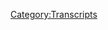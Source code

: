 {{DEFAULTSORT:
    #_TRANSCRIPT_0609:October 20, 2021
}}{{Transcript
    | title         = [[609: October 20, 2021]]
    | caption       = [https://knowledgefight.libsyn.com/609-october-20-2021 Listen to this episode on Libsyn]
    | episodeNumber = [[609: October 20, 2021|609]]
    | length        = 02:39:29
}}

{{MessageBox
    | header     = Warning: Bot Generated Content
    | text       = This transcript was automatically generated by transcription software and likely contains many mistakes and misattributions. Please check the audio for definitive quotes, attribution, and context.
    | image      = N3yvass4myg91.webp
    | imagewidth = 50px
    | id         = warning
}}

{{TranscriptBlock
    | name      = Unknown Speaker
    | timestamp = 00:00:00.000
    | text      = N-N-N-N-N-N-N-Knowledge Fight
}}

{{TranscriptBlock
    | name      = Unknown Speaker
    | timestamp = 00:00:12.880
    | text      = Dan and Jordan, I am sweating.
}}

{{TranscriptBlock
    | name      = Unknown Speaker
    | timestamp = 00:00:19.600
    | text      = Knowledgefight.com, it's time to pray.
}}

{{TranscriptBlock
    | name      = Unknown Speaker
    | timestamp = 00:00:21.399
    | text      = I have great respect for knowledgefight.
}}

{{TranscriptBlock
    | name      = Unknown Speaker
    | timestamp = 00:00:23.920
    | text      = Knowledgefight.
}}

{{TranscriptBlock
    | name      = Unknown Speaker
    | timestamp = 00:00:24.920
    | text      = I'm sick of them posing as if they're the good guys saying we are the bad guys.
}}

{{TranscriptBlock
    | name      = Unknown Speaker
    | timestamp = 00:00:29.359
    | text      = Knowledgefight.
}}

{{TranscriptBlock
    | name      = Unknown Speaker
    | timestamp = 00:00:30.359
    | text      = Dan and Jordan.
}}

{{TranscriptBlock
    | name      = Unknown Speaker
    | timestamp = 00:00:31.359
    | text      = Knowledgefight.
}}

{{TranscriptBlock
    | name      = Unknown Speaker
    | timestamp = 00:00:32.359
    | text      = Need money.
}}

{{TranscriptBlock
    | name      = Unknown Speaker
    | timestamp = 00:00:33.359
    | text      = Andy and Kansas.
}}

{{TranscriptBlock
    | name      = Unknown Speaker
    | timestamp = 00:00:34.359
    | text      = Andy and Kansas.
}}

{{TranscriptBlock
    | name      = Unknown Speaker
    | timestamp = 00:00:35.359
    | text      = Stop it.
}}

{{TranscriptBlock
    | name      = Unknown Speaker
    | timestamp = 00:00:36.359
    | text      = Andy and Kansas.
}}

{{TranscriptBlock
    | name      = Unknown Speaker
    | timestamp = 00:00:37.359
    | text      = Andy and Kansas.
}}

{{TranscriptBlock
    | name      = Unknown Speaker
    | timestamp = 00:00:38.359
    | text      = It's time to pray.
}}

{{TranscriptBlock
    | name      = Unknown Speaker
    | timestamp = 00:00:39.359
    | text      = Andy and Kansas, you're on the air.
}}

{{TranscriptBlock
    | name      = Unknown Speaker
    | timestamp = 00:00:40.359
    | text      = Thanks for holding us.
}}

{{TranscriptBlock
    | name      = Unknown Speaker
    | timestamp = 00:00:41.359
    | text      = Hello, Alex.
}}

{{TranscriptBlock
    | name      = Unknown Speaker
    | timestamp = 00:00:42.359
    | text      = I'm a 16th color.
}}

{{TranscriptBlock
    | name      = Unknown Speaker
    | timestamp = 00:00:43.359
    | text      = I'm a huge fan.
}}

{{TranscriptBlock
    | name      = Unknown Speaker
    | timestamp = 00:00:44.359
    | text      = I love your work.
}}

{{TranscriptBlock
    | name      = Unknown Speaker
    | timestamp = 00:00:45.359
    | text      = Knowledgefight.
}}

{{TranscriptBlock
    | name      = Unknown Speaker
    | timestamp = 00:00:46.359
    | text      = Knowledgefight.com.
}}

{{TranscriptBlock
    | name      = Unknown Speaker
    | timestamp = 00:00:47.359
    | text      = I love you.
}}

{{TranscriptBlock
    | name      = Unknown Speaker
    | timestamp = 00:00:48.359
    | text      = Hey everybody, welcome back to Knowledgefight.
}}

{{TranscriptBlock
    | name      = Unknown Speaker
    | timestamp = 00:01:01.039
    | text      = I'm Dan.
}}

{{TranscriptBlock
    | name      = Unknown Speaker
    | timestamp = 00:01:02.039
    | text      = I'm Jordan.
}}

{{TranscriptBlock
    | name      = Unknown Speaker
    | timestamp = 00:01:03.039
    | text      = We're couple dudes.
}}

{{TranscriptBlock
    | name      = Unknown Speaker
    | timestamp = 00:01:04.040
    | text      = I'd like to sit around, worship at the altar of Selene and talk a little bit about Alex
}}

{{TranscriptBlock
    | name      = Unknown Speaker
    | timestamp = 00:01:05.879
    | text      = Jones.
}}

{{TranscriptBlock
    | name      = Unknown Speaker
    | timestamp = 00:01:06.879
    | text      = Oh, indeed we are.
}}

{{TranscriptBlock
    | name      = Unknown Speaker
    | timestamp = 00:01:07.879
    | text      = Dan.
}}

{{TranscriptBlock
    | name      = Unknown Speaker
    | timestamp = 00:01:08.879
    | text      = Jordan.
}}

{{TranscriptBlock
    | name      = Unknown Speaker
    | timestamp = 00:01:09.879
    | text      = Dan.
}}

{{TranscriptBlock
    | name      = Unknown Speaker
    | timestamp = 00:01:10.879
    | text      = Jordan.
}}

{{TranscriptBlock
    | name      = Unknown Speaker
    | timestamp = 00:01:11.879
    | text      = Quick question for you.
}}

{{TranscriptBlock
    | name      = Unknown Speaker
    | timestamp = 00:01:12.879
    | text      = What's up?
}}

{{TranscriptBlock
    | name      = Unknown Speaker
    | timestamp = 00:01:13.879
    | text      = What's your bright spot today?
}}

{{TranscriptBlock
    | name      = Unknown Speaker
    | timestamp = 00:01:14.879
    | text      = My bright spot today, Jordan.
}}

{{TranscriptBlock
    | name      = Unknown Speaker
    | timestamp = 00:01:15.879
    | text      = I don't know if I actually officially mentioned this on the show, but I have finished Survivor.
}}

{{TranscriptBlock
    | name      = Unknown Speaker
    | timestamp = 00:01:16.879
    | text      = Yes.
}}

{{TranscriptBlock
    | name      = Unknown Speaker
    | timestamp = 00:01:17.879
    | text      = I have watched all of it now.
}}

{{TranscriptBlock
    | name      = Unknown Speaker
    | timestamp = 00:01:19.680
    | text      = That does require an official announcement, yes.
}}

{{TranscriptBlock
    | name      = Unknown Speaker
    | timestamp = 00:01:22.000
    | text      = I have a lot of thoughts on it, but I might be sharing it in another medium somewhere
}}

{{TranscriptBlock
    | name      = Unknown Speaker
    | timestamp = 00:01:26.239
    | text      = else at a future date.
}}

{{TranscriptBlock
    | name      = Unknown Speaker
    | timestamp = 00:01:27.799
    | text      = So I'm not going to bog things down with that, but there's a Survivor-shaped hole in my life.
}}

{{TranscriptBlock
    | name      = Unknown Speaker
    | timestamp = 00:01:33.359
    | text      = To be honest, as much as-
}}

{{TranscriptBlock
    | name      = Unknown Speaker
    | timestamp = 00:01:36.560
    | text      = Six years from now, Dan's sub-stack is all Survivor material.
}}

{{TranscriptBlock
    | name      = Unknown Speaker
    | timestamp = 00:01:40.239
    | text      = No.
}}

{{TranscriptBlock
    | name      = Unknown Speaker
    | timestamp = 00:01:41.239
    | text      = Sorry.
}}

{{TranscriptBlock
    | name      = Unknown Speaker
    | timestamp = 00:01:42.239
    | text      = Sorry.
}}

{{TranscriptBlock
    | name      = Unknown Speaker
    | timestamp = 00:01:43.239
    | text      = Maybe.
}}

{{TranscriptBlock
    | name      = Unknown Speaker
    | timestamp = 00:01:44.239
    | text      = Sorry for interrupting.
}}

{{TranscriptBlock
    | name      = Unknown Speaker
    | timestamp = 00:01:45.239
    | text      = I couldn't get it out of my head.
}}

{{TranscriptBlock
    | name      = Unknown Speaker
    | timestamp = 00:01:46.640
    | text      = I think that I was annoyed and kind of bored by the show at various points, but I also
}}

{{TranscriptBlock
    | name      = Unknown Speaker
    | timestamp = 00:01:51.200
    | text      = think it's a really good show.
}}

{{TranscriptBlock
    | name      = Unknown Speaker
    | timestamp = 00:01:54.239
    | text      = It has a good match of good environment.
}}

{{TranscriptBlock
    | name      = Unknown Speaker
    | timestamp = 00:01:56.799
    | text      = You see the nature, and you have the people interacting, and there's fun games.
}}

{{TranscriptBlock
    | name      = Unknown Speaker
    | timestamp = 00:02:03.079
    | text      = Sure.
}}

{{TranscriptBlock
    | name      = Unknown Speaker
    | timestamp = 00:02:04.079
    | text      = And there's tension.
}}

{{TranscriptBlock
    | name      = Unknown Speaker
    | timestamp = 00:02:05.079
    | text      = I know there are other shows like it, but I tried to watch The Amazing Race and it didn't
}}

{{TranscriptBlock
    | name      = Unknown Speaker
    | timestamp = 00:02:09.319
    | text      = do it for me.
}}

{{TranscriptBlock
    | name      = Unknown Speaker
    | timestamp = 00:02:10.319
    | text      = No, no.
}}

{{TranscriptBlock
    | name      = Unknown Speaker
    | timestamp = 00:02:11.319
    | text      = And so I was really struggling, and I finally found something that kind of works that I'm
}}

{{TranscriptBlock
    | name      = Unknown Speaker
    | timestamp = 00:02:16.159
    | text      = enjoying, and it's called The World's Toughest Race, The Eco-Challenge in Fiji.
}}

{{TranscriptBlock
    | name      = Unknown Speaker
    | timestamp = 00:02:22.520
    | text      = I think I saw that one.
}}

{{TranscriptBlock
    | name      = Unknown Speaker
    | timestamp = 00:02:24.719
    | text      = Yeah, it's Bear Grylls hosts it.
}}

{{TranscriptBlock
    | name      = Unknown Speaker
    | timestamp = 00:02:27.000
    | text      = Yeah, yeah.
}}

{{TranscriptBlock
    | name      = Unknown Speaker
    | timestamp = 00:02:28.000
    | text      = It's like these teams going on a ridiculously hard race across Fiji, and I find myself compelled
}}

{{TranscriptBlock
    | name      = Unknown Speaker
    | timestamp = 00:02:38.120
    | text      = by the teams.
}}

{{TranscriptBlock
    | name      = Unknown Speaker
    | timestamp = 00:02:39.120
    | text      = Yes.
}}

{{TranscriptBlock
    | name      = Unknown Speaker
    | timestamp = 00:02:40.120
    | text      = I find them charming, and I find the locale and what they're forced to do to be interesting
}}

{{TranscriptBlock
    | name      = Unknown Speaker
    | timestamp = 00:02:45.319
    | text      = enough to capture my attention, so the survivor bug has been itched, scratched for now.
}}

{{TranscriptBlock
    | name      = Unknown Speaker
    | timestamp = 00:02:52.879
    | text      = See, this is what I'm telling you.
}}

{{TranscriptBlock
    | name      = Unknown Speaker
    | timestamp = 00:02:55.159
    | text      = You wanted to start The Amazing Race from the beginning.
}}

{{TranscriptBlock
    | name      = Unknown Speaker
    | timestamp = 00:02:57.340
    | text      = That's what I did.
}}

{{TranscriptBlock
    | name      = Unknown Speaker
    | timestamp = 00:02:58.340
    | text      = And the problem is you gotta start with the first season that they have the Globetrotter
}}

{{TranscriptBlock
    | name      = Unknown Speaker
    | timestamp = 00:03:01.840
    | text      = team on there, and then you're like, I'm in.
}}

{{TranscriptBlock
    | name      = Unknown Speaker
    | timestamp = 00:03:04.639
    | text      = As long as these Globetrotters are teaching me lessons, growing as friends, expressing
}}

{{TranscriptBlock
    | name      = Unknown Speaker
    | timestamp = 00:03:10.879
    | text      = a real love for each other.
}}

{{TranscriptBlock
    | name      = Unknown Speaker
    | timestamp = 00:03:14.759
    | text      = Is Goose on there?
}}

{{TranscriptBlock
    | name      = Unknown Speaker
    | timestamp = 00:03:16.120
    | text      = No, Goose is dead.
}}

{{TranscriptBlock
    | name      = Unknown Speaker
    | timestamp = 00:03:17.680
    | text      = Goose is dead.
}}

{{TranscriptBlock
    | name      = Unknown Speaker
    | timestamp = 00:03:18.680
    | text      = Oh, I was thinking Top Gun.
}}

{{TranscriptBlock
    | name      = Unknown Speaker
    | timestamp = 00:03:20.479
    | text      = Oh.
}}

{{TranscriptBlock
    | name      = Unknown Speaker
    | timestamp = 00:03:21.479
    | text      = Meadow Lark, is he on there?
}}

{{TranscriptBlock
    | name      = Unknown Speaker
    | timestamp = 00:03:23.439
    | text      = No, unfortunately no.
}}

{{TranscriptBlock
    | name      = Unknown Speaker
    | timestamp = 00:03:24.599
    | text      = I don't remember any of the other classic Globetrotters names.
}}

{{TranscriptBlock
    | name      = Unknown Speaker
    | timestamp = 00:03:26.879
    | text      = No, I'm not a Globetrotter guy.
}}

{{TranscriptBlock
    | name      = Unknown Speaker
    | timestamp = 00:03:28.599
    | text      = I went when I was a kid in Boston to Globetrotters.
}}

{{TranscriptBlock
    | name      = Unknown Speaker
    | timestamp = 00:03:31.039
    | text      = Did you?
}}

{{TranscriptBlock
    | name      = Unknown Speaker
    | timestamp = 00:03:32.039
    | text      = I remember it being a lot of fun, but even then I was a kid and I was like, this is against
}}

{{TranscriptBlock
    | name      = Unknown Speaker
    | timestamp = 00:03:35.479
    | text      = the rule.
}}

{{TranscriptBlock
    | name      = Unknown Speaker
    | timestamp = 00:03:40.159
    | text      = I don't know if you're allowed to throw confetti out of a bucket at someone.
}}

{{TranscriptBlock
    | name      = Unknown Speaker
    | timestamp = 00:03:43.960
    | text      = I did remember thinking like, this is nonsense, but what's your bright spot?
}}

{{TranscriptBlock
    | name      = Unknown Speaker
    | timestamp = 00:03:49.879
    | text      = Yeah, that would be my bright spot, Dan, is I have begun basic obedience training with
}}

{{TranscriptBlock
    | name      = Unknown Speaker
    | timestamp = 00:03:56.159
    | text      = my dog, Jake.
}}

{{TranscriptBlock
    | name      = Unknown Speaker
    | timestamp = 00:03:57.159
    | text      = That's great.
}}

{{TranscriptBlock
    | name      = Unknown Speaker
    | timestamp = 00:03:58.159
    | text      = He's not a bad dog, but he's not a good dog.
}}

{{TranscriptBlock
    | name      = Unknown Speaker
    | timestamp = 00:04:01.080
    | text      = He's a sweetheart.
}}

{{TranscriptBlock
    | name      = Unknown Speaker
    | timestamp = 00:04:02.080
    | text      = He's scared of everything.
}}

{{TranscriptBlock
    | name      = Unknown Speaker
    | timestamp = 00:04:03.780
    | text      = We're learning, we're growing together.
}}

{{TranscriptBlock
    | name      = Unknown Speaker
    | timestamp = 00:04:06.360
    | text      = The dog trainer makes you feel like you're getting your money's worth.
}}

{{TranscriptBlock
    | name      = Unknown Speaker
    | timestamp = 00:04:10.840
    | text      = She's got that kind of like no nonsense.
}}

{{TranscriptBlock
    | name      = Unknown Speaker
    | timestamp = 00:04:13.639
    | text      = I train dogs and now I'm training you, you know, like that kind of vibe.
}}

{{TranscriptBlock
    | name      = Unknown Speaker
    | timestamp = 00:04:18.160
    | text      = It's fantastic.
}}

{{TranscriptBlock
    | name      = Unknown Speaker
    | timestamp = 00:04:19.160
    | text      = Today you are a dog.
}}

{{TranscriptBlock
    | name      = Unknown Speaker
    | timestamp = 00:04:20.160
    | text      = Absolutely.
}}

{{TranscriptBlock
    | name      = Unknown Speaker
    | timestamp = 00:04:21.160
    | text      = I went in there and I was immediately like, yeah, sure, I'll roll over and show you my
}}

{{TranscriptBlock
    | name      = Unknown Speaker
    | timestamp = 00:04:24.720
    | text      = belly.
}}

{{TranscriptBlock
    | name      = Unknown Speaker
    | timestamp = 00:04:25.720
    | text      = I don't give a shit.
}}

{{TranscriptBlock
    | name      = Unknown Speaker
    | timestamp = 00:04:26.720
    | text      = I gotta learn.
}}

{{TranscriptBlock
    | name      = Unknown Speaker
    | timestamp = 00:04:27.720
    | text      = The trainer just went...
}}

{{TranscriptBlock
    | name      = Unknown Speaker
    | timestamp = 00:04:28.720
    | text      = Yeah, exactly.
}}

{{TranscriptBlock
    | name      = Unknown Speaker
    | timestamp = 00:04:29.720
    | text      = She put her two fingers right on my neck and did the little pinch thing and I'm like, I
}}

{{TranscriptBlock
    | name      = Unknown Speaker
    | timestamp = 00:04:33.800
    | text      = got you.
}}

{{TranscriptBlock
    | name      = Unknown Speaker
    | timestamp = 00:04:34.800
    | text      = I'm with you.
}}

{{TranscriptBlock
    | name      = Unknown Speaker
    | timestamp = 00:04:35.800
    | text      = Well, that's great.
}}

{{TranscriptBlock
    | name      = Unknown Speaker
    | timestamp = 00:04:36.800
    | text      = I look forward to some adventures for you and Jake.
}}

{{TranscriptBlock
    | name      = Unknown Speaker
    | timestamp = 00:04:39.319
    | text      = Yeah, it's going to be fun.
}}

{{TranscriptBlock
    | name      = Unknown Speaker
    | timestamp = 00:04:40.319
    | text      = It's nice too because it's not a training of like something that's a really bad dangerous
}}

{{TranscriptBlock
    | name      = Unknown Speaker
    | timestamp = 00:04:44.240
    | text      = behavior like biting or anything.
}}

{{TranscriptBlock
    | name      = Unknown Speaker
    | timestamp = 00:04:46.120
    | text      = It's just sort of like a, let's make you more comfortable, dog.
}}

{{TranscriptBlock
    | name      = Unknown Speaker
    | timestamp = 00:04:49.240
    | text      = He needs confidence.
}}

{{TranscriptBlock
    | name      = Unknown Speaker
    | timestamp = 00:04:50.240
    | text      = He doesn't have any confidence, so we're doing that.
}}

{{TranscriptBlock
    | name      = Unknown Speaker
    | timestamp = 00:04:52.680
    | text      = That's the big deal.
}}

{{TranscriptBlock
    | name      = Unknown Speaker
    | timestamp = 00:04:53.680
    | text      = That's great.
}}

{{TranscriptBlock
    | name      = Unknown Speaker
    | timestamp = 00:04:54.680
    | text      = Yeah, it is great.
}}

{{TranscriptBlock
    | name      = Unknown Speaker
    | timestamp = 00:04:55.920
    | text      = So speaking of great, Jordan, today we have an episode to go over and it is wild.
}}

{{TranscriptBlock
    | name      = Unknown Speaker
    | timestamp = 00:05:00.899
    | text      = It's wild.
}}

{{TranscriptBlock
    | name      = Unknown Speaker
    | timestamp = 00:05:01.899
    | text      = Yes.
}}

{{TranscriptBlock
    | name      = Unknown Speaker
    | timestamp = 00:05:02.899
    | text      = We are back in the present day and this is one of the, oh my God, it is a rollercoaster,
}}

{{TranscriptBlock
    | name      = Unknown Speaker
    | timestamp = 00:05:07.319
    | text      = episodes of Alex's show that I've listened to in a very long time.
}}

{{TranscriptBlock
    | name      = Unknown Speaker
    | timestamp = 00:05:10.160
    | text      = That's great.
}}

{{TranscriptBlock
    | name      = Unknown Speaker
    | timestamp = 00:05:11.160
    | text      = This is October 20th, 2021.
}}

{{TranscriptBlock
    | name      = Unknown Speaker
    | timestamp = 00:05:14.079
    | text      = That was a tie.
}}

{{TranscriptBlock
    | name      = Unknown Speaker
    | timestamp = 00:05:15.079
    | text      = That was perfect.
}}

{{TranscriptBlock
    | name      = Unknown Speaker
    | timestamp = 00:05:16.079
    | text      = And yeah, it was Wednesday of last week and holy shit, this thing is full of nonsense.
}}

{{TranscriptBlock
    | name      = Unknown Speaker
    | timestamp = 00:05:25.040
    | text      = I can't over-hype this.
}}

{{TranscriptBlock
    | name      = Unknown Speaker
    | timestamp = 00:05:26.319
    | text      = It's outrageous.
}}

{{TranscriptBlock
    | name      = Unknown Speaker
    | timestamp = 00:05:27.319
    | text      = We've had so many.
}}

{{TranscriptBlock
    | name      = Unknown Speaker
    | timestamp = 00:05:28.319
    | text      = We've had a bunch of different types of episode.
}}

{{TranscriptBlock
    | name      = Unknown Speaker
    | timestamp = 00:05:30.279
    | text      = I've done an episode.
}}

{{TranscriptBlock
    | name      = Unknown Speaker
    | timestamp = 00:05:31.279
    | text      = We got interviews.
}}

{{TranscriptBlock
    | name      = Unknown Speaker
    | timestamp = 00:05:32.279
    | text      = I feel so excited to get back to this type of shit.
}}

{{TranscriptBlock
    | name      = Unknown Speaker
    | timestamp = 00:05:36.319
    | text      = Yeah.
}}

{{TranscriptBlock
    | name      = Unknown Speaker
    | timestamp = 00:05:37.319
    | text      = It's like, what have you been up to buddy?
}}

{{TranscriptBlock
    | name      = Unknown Speaker
    | timestamp = 00:05:38.319
    | text      = Yeah.
}}

{{TranscriptBlock
    | name      = Unknown Speaker
    | timestamp = 00:05:39.319
    | text      = And now we, you know, every time we put them on a timeout, I'm like, let's get, let's get
}}

{{TranscriptBlock
    | name      = Unknown Speaker
    | timestamp = 00:05:42.839
    | text      = back into it, you know?
}}

{{TranscriptBlock
    | name      = Unknown Speaker
    | timestamp = 00:05:44.439
    | text      = And here we go.
}}

{{TranscriptBlock
    | name      = Unknown Speaker
    | timestamp = 00:05:45.439
    | text      = So I feel like without further ado, let's get down to our first order of business, which
}}

{{TranscriptBlock
    | name      = Unknown Speaker
    | timestamp = 00:05:51.480
    | text      = is saying hello and thank you to some new wonks.
}}

{{TranscriptBlock
    | name      = Unknown Speaker
    | timestamp = 00:05:54.519
    | text      = That's a great idea.
}}

{{TranscriptBlock
    | name      = Unknown Speaker
    | timestamp = 00:05:55.519
    | text      = So first, Foster, thank you so much.
}}

{{TranscriptBlock
    | name      = Unknown Speaker
    | timestamp = 00:05:57.079
    | text      = You're now a policy wonk.
}}

{{TranscriptBlock
    | name      = Unknown Speaker
    | timestamp = 00:05:58.300
    | text      = I'm a policy wonk.
}}

{{TranscriptBlock
    | name      = Unknown Speaker
    | timestamp = 00:05:59.300
    | text      = Thanks Foster.
}}

{{TranscriptBlock
    | name      = Unknown Speaker
    | timestamp = 00:06:00.300
    | text      = Thank you.
}}

{{TranscriptBlock
    | name      = Unknown Speaker
    | timestamp = 00:06:01.300
    | text      = Next, and now here come Glenn Beck's Roblox.
}}

{{TranscriptBlock
    | name      = Unknown Speaker
    | timestamp = 00:06:03.519
    | text      = Thank you so much.
}}

{{TranscriptBlock
    | name      = Unknown Speaker
    | timestamp = 00:06:04.519
    | text      = You're now a policy wonk.
}}

{{TranscriptBlock
    | name      = Unknown Speaker
    | timestamp = 00:06:05.519
    | text      = I'm a policy wonk.
}}

{{TranscriptBlock
    | name      = Unknown Speaker
    | timestamp = 00:06:06.519
    | text      = Thank you very much.
}}

{{TranscriptBlock
    | name      = Unknown Speaker
    | timestamp = 00:06:07.519
    | text      = Thank you.
}}

{{TranscriptBlock
    | name      = Unknown Speaker
    | timestamp = 00:06:08.519
    | text      = Next, Dan in Illinois.
}}

{{TranscriptBlock
    | name      = Unknown Speaker
    | timestamp = 00:06:09.519
    | text      = Thank you so much.
}}

{{TranscriptBlock
    | name      = Unknown Speaker
    | timestamp = 00:06:10.519
    | text      = You are now a policy wonk.
}}

{{TranscriptBlock
    | name      = Unknown Speaker
    | timestamp = 00:06:11.519
    | text      = Let's talk to Dan in Illinois.
}}

{{TranscriptBlock
    | name      = Unknown Speaker
    | timestamp = 00:06:12.519
    | text      = I'm a policy wonk.
}}

{{TranscriptBlock
    | name      = Unknown Speaker
    | timestamp = 00:06:13.519
    | text      = Thank you so much.
}}

{{TranscriptBlock
    | name      = Unknown Speaker
    | timestamp = 00:06:14.519
    | text      = Thank you very much, Dan in Illinois.
}}

{{TranscriptBlock
    | name      = Unknown Speaker
    | timestamp = 00:06:15.519
    | text      = Next, Sky.
}}

{{TranscriptBlock
    | name      = Unknown Speaker
    | timestamp = 00:06:16.519
    | text      = Thank you so much.
}}

{{TranscriptBlock
    | name      = Unknown Speaker
    | timestamp = 00:06:17.519
    | text      = You are now a policy wonk.
}}

{{TranscriptBlock
    | name      = Unknown Speaker
    | timestamp = 00:06:18.519
    | text      = I'm a policy wonk.
}}

{{TranscriptBlock
    | name      = Unknown Speaker
    | timestamp = 00:06:19.519
    | text      = Thanks Sky.
}}

{{TranscriptBlock
    | name      = Unknown Speaker
    | timestamp = 00:06:20.519
    | text      = Thank you.
}}

{{TranscriptBlock
    | name      = Unknown Speaker
    | timestamp = 00:06:21.519
    | text      = And we got a raptor princess in the mix.
}}

{{TranscriptBlock
    | name      = Unknown Speaker
    | timestamp = 00:06:22.519
    | text      = Ooh.
}}

{{TranscriptBlock
    | name      = Unknown Speaker
    | timestamp = 00:06:23.519
    | text      = So hello to, I signed away my soul in an intergalactic NDA with cyber Satan and all I got was a technocrat
}}

{{TranscriptBlock
    | name      = Unknown Speaker
    | timestamp = 00:06:28.480
    | text      = to say my name on a globalist podcast.
}}

{{TranscriptBlock
    | name      = Unknown Speaker
    | timestamp = 00:06:30.879
    | text      = Thank you so much.
}}

{{TranscriptBlock
    | name      = Unknown Speaker
    | timestamp = 00:06:31.879
    | text      = I'm a policy wonk.
}}

{{TranscriptBlock
    | name      = Unknown Speaker
    | timestamp = 00:06:32.879
    | text      = Four stars.
}}

{{TranscriptBlock
    | name      = Unknown Speaker
    | timestamp = 00:06:33.879
    | text      = Go home to your mother and tell her you're brilliant.
}}

{{TranscriptBlock
    | name      = Unknown Speaker
    | timestamp = 00:06:35.800
    | text      = I'll barbecue your ass.
}}

{{TranscriptBlock
    | name      = Unknown Speaker
    | timestamp = 00:06:37.399
    | text      = It's over for humanity.
}}

{{TranscriptBlock
    | name      = Unknown Speaker
    | timestamp = 00:06:38.879
    | text      = You're a beautiful soul.
}}

{{TranscriptBlock
    | name      = Unknown Speaker
    | timestamp = 00:06:39.879
    | text      = They're coming for your balls.
}}

{{TranscriptBlock
    | name      = Unknown Speaker
    | timestamp = 00:06:40.879
    | text      = Well, I piss all over your God.
}}

{{TranscriptBlock
    | name      = Unknown Speaker
    | timestamp = 00:06:44.839
    | text      = Very few people crap in the pool unless they're babies.
}}

{{TranscriptBlock
    | name      = Unknown Speaker
    | timestamp = 00:06:47.160
    | text      = I piss all over the state.
}}

{{TranscriptBlock
    | name      = Unknown Speaker
    | timestamp = 00:06:48.800
    | text      = Make it a practice of calling people pieces of garbage.
}}

{{TranscriptBlock
    | name      = Unknown Speaker
    | timestamp = 00:06:51.399
    | text      = When they are.
}}

{{TranscriptBlock
    | name      = Unknown Speaker
    | timestamp = 00:06:52.399
    | text      = Connect as you see fit.
}}

{{TranscriptBlock
    | name      = Unknown Speaker
    | timestamp = 00:06:54.199
    | text      = Thank you so much.
}}

{{TranscriptBlock
    | name      = Unknown Speaker
    | timestamp = 00:06:55.199
    | text      = Thank you very much.
}}

{{TranscriptBlock
    | name      = Unknown Speaker
    | timestamp = 00:06:56.319
    | text      = I always listen to that one and I think that's so scatological.
}}

{{TranscriptBlock
    | name      = Unknown Speaker
    | timestamp = 00:07:00.439
    | text      = Where was your mind at when you were cutting that together?
}}

{{TranscriptBlock
    | name      = Unknown Speaker
    | timestamp = 00:07:02.519
    | text      = I think it was just, there were a couple of those clips in a row as out of context drops
}}

{{TranscriptBlock
    | name      = Unknown Speaker
    | timestamp = 00:07:07.199
    | text      = from recent episodes.
}}

{{TranscriptBlock
    | name      = Unknown Speaker
    | timestamp = 00:07:08.199
    | text      = Yeah, yeah, yeah, yeah.
}}

{{TranscriptBlock
    | name      = Unknown Speaker
    | timestamp = 00:07:09.199
    | text      = Or maybe when I was going through them, they were close together and I just found them
}}

{{TranscriptBlock
    | name      = Unknown Speaker
    | timestamp = 00:07:12.680
    | text      = like, wow, right?
}}

{{TranscriptBlock
    | name      = Unknown Speaker
    | timestamp = 00:07:13.680
    | text      = The theme is evolving.
}}

{{TranscriptBlock
    | name      = Unknown Speaker
    | timestamp = 00:07:16.279
    | text      = So Jordan, we have two out of context drops today.
}}

{{TranscriptBlock
    | name      = Unknown Speaker
    | timestamp = 00:07:18.360
    | text      = So again, this is going to be a situation where the audience gets to choose which one
}}

{{TranscriptBlock
    | name      = Unknown Speaker
    | timestamp = 00:07:23.000
    | text      = is the winner.
}}

{{TranscriptBlock
    | name      = Unknown Speaker
    | timestamp = 00:07:24.000
    | text      = All right.
}}

{{TranscriptBlock
    | name      = Unknown Speaker
    | timestamp = 00:07:25.000
    | text      = And here is choice A.
}}

{{TranscriptBlock
    | name      = Unknown Speaker
    | timestamp = 00:07:26.000
    | text      = Okay, here we go.
}}

{{TranscriptBlock
    | name      = Unknown Speaker
    | timestamp = 00:07:27.000
    | text      = Christ is the groom and we are the bride.
}}

{{TranscriptBlock
    | name      = Unknown Speaker
    | timestamp = 00:07:28.800
    | text      = The whole thing is sexual.
}}

{{TranscriptBlock
    | name      = Unknown Speaker
    | timestamp = 00:07:31.240
    | text      = Oh God.
}}

{{TranscriptBlock
    | name      = Unknown Speaker
    | timestamp = 00:07:33.920
    | text      = Oh God, I forgot I said it out loud again.
}}

{{TranscriptBlock
    | name      = Unknown Speaker
    | timestamp = 00:07:47.279
    | text      = The whole thing is sexual.
}}

{{TranscriptBlock
    | name      = Unknown Speaker
    | timestamp = 00:07:51.319
    | text      = So here's the, here's option B. And I was a teenager, my dad said, if you turn evil,
}}

{{TranscriptBlock
    | name      = Unknown Speaker
    | timestamp = 00:07:55.399
    | text      = I'm going to kill you.
}}

{{TranscriptBlock
    | name      = Unknown Speaker
    | timestamp = 00:07:56.399
    | text      = And I knew he was serious about it and I almost did turn evil.
}}

{{TranscriptBlock
    | name      = Unknown Speaker
    | timestamp = 00:07:59.800
    | text      = So and I'm not saying we should kill our family members.
}}

{{TranscriptBlock
    | name      = Unknown Speaker
    | timestamp = 00:08:02.480
    | text      = Okay, good clarification.
}}

{{TranscriptBlock
    | name      = Unknown Speaker
    | timestamp = 00:08:04.560
    | text      = All right.
}}

{{TranscriptBlock
    | name      = Unknown Speaker
    | timestamp = 00:08:05.560
    | text      = So in that clip, he's kind of saying that honor killing is a little bit okay.
}}

{{TranscriptBlock
    | name      = Unknown Speaker
    | timestamp = 00:08:10.279
    | text      = Well, if you're going to turn evil, if you turn evil, you got to take them out.
}}

{{TranscriptBlock
    | name      = Unknown Speaker
    | timestamp = 00:08:13.079
    | text      = You got to kill your family.
}}

{{TranscriptBlock
    | name      = Unknown Speaker
    | timestamp = 00:08:14.079
    | text      = Yeah, yeah, let's do it.
}}

{{TranscriptBlock
    | name      = Unknown Speaker
    | timestamp = 00:08:15.079
    | text      = Now I'm not saying it's okay.
}}

{{TranscriptBlock
    | name      = Unknown Speaker
    | timestamp = 00:08:16.079
    | text      = It's not a good thing.
}}

{{TranscriptBlock
    | name      = Unknown Speaker
    | timestamp = 00:08:17.079
    | text      = But there is a time and a place for it.
}}

{{TranscriptBlock
    | name      = Unknown Speaker
    | timestamp = 00:08:18.800
    | text      = Right.
}}

{{TranscriptBlock
    | name      = Unknown Speaker
    | timestamp = 00:08:19.800
    | text      = Okay.
}}

{{TranscriptBlock
    | name      = Unknown Speaker
    | timestamp = 00:08:20.800
    | text      = So is it sexual Christ or don't kill your family?
}}

{{TranscriptBlock
    | name      = Unknown Speaker
    | timestamp = 00:08:22.800
    | text      = I'm going to have to go with sexual Christ.
}}

{{TranscriptBlock
    | name      = Unknown Speaker
    | timestamp = 00:08:25.699
    | text      = That's my, that's my pick.
}}

{{TranscriptBlock
    | name      = Unknown Speaker
    | timestamp = 00:08:26.879
    | text      = They're both bewildering.
}}

{{TranscriptBlock
    | name      = Unknown Speaker
    | timestamp = 00:08:27.879
    | text      = Yes, truly.
}}

{{TranscriptBlock
    | name      = Unknown Speaker
    | timestamp = 00:08:28.879
    | text      = So we start the show off and Alex is in a place where he has battle adrenaline going
}}

{{TranscriptBlock
    | name      = Unknown Speaker
    | timestamp = 00:08:32.799
    | text      = through his veins and he's got a big news story to cover.
}}

{{TranscriptBlock
    | name      = Unknown Speaker
    | timestamp = 00:08:36.200
    | text      = Here we go.
}}

{{TranscriptBlock
    | name      = Unknown Speaker
    | timestamp = 00:08:37.200
    | text      = I can't help but to have just adrenaline and other endorphins flooding through my arteries
}}

{{TranscriptBlock
    | name      = Unknown Speaker
    | timestamp = 00:08:47.740
    | text      = right now.
}}

{{TranscriptBlock
    | name      = Unknown Speaker
    | timestamp = 00:08:49.159
    | text      = What?
}}

{{TranscriptBlock
    | name      = Unknown Speaker
    | timestamp = 00:08:50.159
    | text      = Because there's a thrill to war.
}}

{{TranscriptBlock
    | name      = Unknown Speaker
    | timestamp = 00:08:52.200
    | text      = There's a thrill to the battle actually starting and the swords clashing and the spears flying.
}}

{{TranscriptBlock
    | name      = Unknown Speaker
    | timestamp = 00:08:58.519
    | text      = And the daggers plunging.
}}

{{TranscriptBlock
    | name      = Unknown Speaker
    | timestamp = 00:09:03.600
    | text      = But it's the worst analysis is now true.
}}

{{TranscriptBlock
    | name      = Unknown Speaker
    | timestamp = 00:09:06.399
    | text      = We are now officially in a global collapse.
}}

{{TranscriptBlock
    | name      = Unknown Speaker
    | timestamp = 00:09:08.519
    | text      = It's already begun.
}}

{{TranscriptBlock
    | name      = Unknown Speaker
    | timestamp = 00:09:09.519
    | text      = It's accelerating.
}}

{{TranscriptBlock
    | name      = Unknown Speaker
    | timestamp = 00:09:11.159
    | text      = And 132 countries in the last week have agreed not just to a global income tax, but to tracking
}}

{{TranscriptBlock
    | name      = Unknown Speaker
    | timestamp = 00:09:18.759
    | text      = everything you do in live time to then tax and control what you do and punish you with
}}

{{TranscriptBlock
    | name      = Unknown Speaker
    | timestamp = 00:09:24.799
    | text      = a global social credit score.
}}

{{TranscriptBlock
    | name      = Unknown Speaker
    | timestamp = 00:09:27.019
    | text      = And it's all been prepared and beta tested, but it's now being announced.
}}

{{TranscriptBlock
    | name      = Unknown Speaker
    | timestamp = 00:09:33.000
    | text      = So would it surprise you to learn that that's not true?
}}

{{TranscriptBlock
    | name      = Unknown Speaker
    | timestamp = 00:09:36.320
    | text      = Absolutely not.
}}

{{TranscriptBlock
    | name      = Unknown Speaker
    | timestamp = 00:09:37.320
    | text      = Yeah.
}}

{{TranscriptBlock
    | name      = Unknown Speaker
    | timestamp = 00:09:38.320
    | text      = 132 countries didn't sign on to this global income tax agreement to create a one world
}}

{{TranscriptBlock
    | name      = Unknown Speaker
    | timestamp = 00:09:42.639
    | text      = government.
}}

{{TranscriptBlock
    | name      = Unknown Speaker
    | timestamp = 00:09:43.639
    | text      = Sure, sure, sure, sure.
}}

{{TranscriptBlock
    | name      = Unknown Speaker
    | timestamp = 00:09:44.639
    | text      = What happened is that there have been some negotiations going on between countries and
}}

{{TranscriptBlock
    | name      = Unknown Speaker
    | timestamp = 00:09:47.960
    | text      = the Organization for Economic Cooperation and Development aimed at agreeing to a minimum
}}

{{TranscriptBlock
    | name      = Unknown Speaker
    | timestamp = 00:09:52.620
    | text      = corporate tax rate of 15% for countries that agreed to be a part of this.
}}

{{TranscriptBlock
    | name      = Unknown Speaker
    | timestamp = 00:09:57.799
    | text      = Just to be clear up front too, this only applies to companies with, quote, global turnover
}}

{{TranscriptBlock
    | name      = Unknown Speaker
    | timestamp = 00:10:02.159
    | text      = over 20 billion euros and profitability above 10%.
}}

{{TranscriptBlock
    | name      = Unknown Speaker
    | timestamp = 00:10:06.299
    | text      = So this is really narrowly focused on giant companies.
}}

{{TranscriptBlock
    | name      = Unknown Speaker
    | timestamp = 00:10:10.519
    | text      = So you can't just take your money all the way to blah, blah, blah, and keep it there
}}

{{TranscriptBlock
    | name      = Unknown Speaker
    | timestamp = 00:10:15.200
    | text      = and nobody gets any money from you, you thieving pieces of shit.
}}

{{TranscriptBlock
    | name      = Unknown Speaker
    | timestamp = 00:10:18.500
    | text      = The reason to do this is because when there are countries that don't have any or have
}}

{{TranscriptBlock
    | name      = Unknown Speaker
    | timestamp = 00:10:22.019
    | text      = very low corporate taxation, big international businesses have a huge incentive to either
}}

{{TranscriptBlock
    | name      = Unknown Speaker
    | timestamp = 00:10:26.720
    | text      = actually or symbolically base their business there in order to avoid paying massive amounts
}}

{{TranscriptBlock
    | name      = Unknown Speaker
    | timestamp = 00:10:30.960
    | text      = of tax to their actual base countries.
}}

{{TranscriptBlock
    | name      = Unknown Speaker
    | timestamp = 00:10:33.100
    | text      = It's like how all tennis players live in Monaco most of the time.
}}

{{TranscriptBlock
    | name      = Unknown Speaker
    | timestamp = 00:10:36.279
    | text      = Sure.
}}

{{TranscriptBlock
    | name      = Unknown Speaker
    | timestamp = 00:10:37.279
    | text      = What happens then is that these companies move to low tax countries or tax shelters
}}

{{TranscriptBlock
    | name      = Unknown Speaker
    | timestamp = 00:10:40.980
    | text      = and all the revenue that would be being paid back into the countries they're from to support
}}

{{TranscriptBlock
    | name      = Unknown Speaker
    | timestamp = 00:10:45.799
    | text      = the infrastructure and development of their home countries, it's instead just kept by
}}

{{TranscriptBlock
    | name      = Unknown Speaker
    | timestamp = 00:10:49.580
    | text      = the executives.
}}

{{TranscriptBlock
    | name      = Unknown Speaker
    | timestamp = 00:10:51.139
    | text      = In addition to this, the plan also dealt with digital service taxes.
}}

{{TranscriptBlock
    | name      = Unknown Speaker
    | timestamp = 00:10:55.340
    | text      = Countries are able to impose these taxes on companies that are based elsewhere but provide
}}

{{TranscriptBlock
    | name      = Unknown Speaker
    | timestamp = 00:10:58.879
    | text      = services or goods that are consumed in their country.
}}

{{TranscriptBlock
    | name      = Unknown Speaker
    | timestamp = 00:11:02.700
    | text      = Part of the proposed plan had to do with shifting away from digital service taxes and what are
}}

{{TranscriptBlock
    | name      = Unknown Speaker
    | timestamp = 00:11:06.480
    | text      = called unilateral measures.
}}

{{TranscriptBlock
    | name      = Unknown Speaker
    | timestamp = 00:11:08.259
    | text      = The United States had threatened tariffs against Austria, Britain, France, Italy, and Spain
}}

{{TranscriptBlock
    | name      = Unknown Speaker
    | timestamp = 00:11:13.220
    | text      = as they were part of this agreement but were opposed to dropping their digital service
}}

{{TranscriptBlock
    | name      = Unknown Speaker
    | timestamp = 00:11:16.740
    | text      = tax, which would have led to redundant taxation, sure.
}}

{{TranscriptBlock
    | name      = Unknown Speaker
    | timestamp = 00:11:20.580
    | text      = The latest news is that these five countries agreed to keep their digital service taxes
}}

{{TranscriptBlock
    | name      = Unknown Speaker
    | timestamp = 00:11:24.179
    | text      = in place until the new tax agreement becomes active in 2023 and then they will drop them
}}

{{TranscriptBlock
    | name      = Unknown Speaker
    | timestamp = 00:11:29.320
    | text      = at that point.
}}

{{TranscriptBlock
    | name      = Unknown Speaker
    | timestamp = 00:11:30.320
    | text      = Sounds good.
}}

{{TranscriptBlock
    | name      = Unknown Speaker
    | timestamp = 00:11:31.320
    | text      = Obviously, implementation to this is going to be a challenge and it would be difficult
}}

{{TranscriptBlock
    | name      = Unknown Speaker
    | timestamp = 00:11:35.000
    | text      = to make sure that these giant companies don't just find other loopholes or just move to
}}

{{TranscriptBlock
    | name      = Unknown Speaker
    | timestamp = 00:11:38.679
    | text      = some of the countries that didn't agree to be a part of the arrangement.
}}

{{TranscriptBlock
    | name      = Unknown Speaker
    | timestamp = 00:11:41.220
    | text      = No, there's only 132 total countries.
}}

{{TranscriptBlock
    | name      = Unknown Speaker
    | timestamp = 00:11:44.519
    | text      = But overall, this is definitely something Alex should be in favor of.
}}

{{TranscriptBlock
    | name      = Unknown Speaker
    | timestamp = 00:11:48.259
    | text      = If his position is one that he's against these gigantic multinational corporations having
}}

{{TranscriptBlock
    | name      = Unknown Speaker
    | timestamp = 00:11:52.059
    | text      = free rein, then even though this deal isn't perfect, it's movement in the direction he
}}

{{TranscriptBlock
    | name      = Unknown Speaker
    | timestamp = 00:11:55.940
    | text      = should support.
}}

{{TranscriptBlock
    | name      = Unknown Speaker
    | timestamp = 00:11:56.940
    | text      = Totally.
}}

{{TranscriptBlock
    | name      = Unknown Speaker
    | timestamp = 00:11:57.940
    | text      = But instead, what we see is a complete misrepresentation of what this story is even about from Alex
}}

{{TranscriptBlock
    | name      = Unknown Speaker
    | timestamp = 00:12:02.080
    | text      = and a lie designed to make his audience scared of this corporate tax agreement.
}}

{{TranscriptBlock
    | name      = Unknown Speaker
    | timestamp = 00:12:06.320
    | text      = It's almost like he's trying to trick his listeners into opposing something that would
}}

{{TranscriptBlock
    | name      = Unknown Speaker
    | timestamp = 00:12:09.179
    | text      = help them and hurt big businesses.
}}

{{TranscriptBlock
    | name      = Unknown Speaker
    | timestamp = 00:12:11.419
    | text      = Yeah, for somebody who's complained about how the North American Fair Trade Agreement
}}

{{TranscriptBlock
    | name      = Unknown Speaker
    | timestamp = 00:12:16.840
    | text      = has moved all of our jobs offshore and all this stuff, he should also be like, and we
}}

{{TranscriptBlock
    | name      = Unknown Speaker
    | timestamp = 00:12:20.940
    | text      = should have the money in here as well, right?
}}

{{TranscriptBlock
    | name      = Unknown Speaker
    | timestamp = 00:12:23.940
    | text      = It's really strange because it's kind of counter to his stated larger beliefs, the way he's
}}

{{TranscriptBlock
    | name      = Unknown Speaker
    | timestamp = 00:12:30.799
    | text      = reporting on this story.
}}

{{TranscriptBlock
    | name      = Unknown Speaker
    | timestamp = 00:12:32.100
    | text      = Yeah.
}}

{{TranscriptBlock
    | name      = Unknown Speaker
    | timestamp = 00:12:33.100
    | text      = And honestly, I wouldn't be too surprised if he just didn't know because he leads the
}}

{{TranscriptBlock
    | name      = Unknown Speaker
    | timestamp = 00:12:39.220
    | text      = show with this.
}}

{{TranscriptBlock
    | name      = Unknown Speaker
    | timestamp = 00:12:40.220
    | text      = Yeah.
}}

{{TranscriptBlock
    | name      = Unknown Speaker
    | timestamp = 00:12:41.220
    | text      = And then it barely comes up.
}}

{{TranscriptBlock
    | name      = Unknown Speaker
    | timestamp = 00:12:42.220
    | text      = Yeah, why would it?
}}

{{TranscriptBlock
    | name      = Unknown Speaker
    | timestamp = 00:12:43.220
    | text      = He doesn't understand anything that's going on there.
}}

{{TranscriptBlock
    | name      = Unknown Speaker
    | timestamp = 00:12:45.259
    | text      = I think he just skimmed a headline and was like, here we go, baby.
}}

{{TranscriptBlock
    | name      = Unknown Speaker
    | timestamp = 00:12:48.419
    | text      = If 132 countries agree on anything, he's like, well, obviously the globalists have started
}}

{{TranscriptBlock
    | name      = Unknown Speaker
    | timestamp = 00:12:52.940
    | text      = the war.
}}

{{TranscriptBlock
    | name      = Unknown Speaker
    | timestamp = 00:12:53.940
    | text      = Sure.
}}

{{TranscriptBlock
    | name      = Unknown Speaker
    | timestamp = 00:12:54.940
    | text      = Yeah.
}}

{{TranscriptBlock
    | name      = Unknown Speaker
    | timestamp = 00:12:55.940
    | text      = So I think what actually one of the big problems is that Alex was out late with Rogan last
}}

{{TranscriptBlock
    | name      = Unknown Speaker
    | timestamp = 00:12:58.340
    | text      = night before this.
}}

{{TranscriptBlock
    | name      = Unknown Speaker
    | timestamp = 00:12:59.340
    | text      = Okay.
}}

{{TranscriptBlock
    | name      = Unknown Speaker
    | timestamp = 00:13:00.340
    | text      = Well, that's usually a big problem.
}}

{{TranscriptBlock
    | name      = Unknown Speaker
    | timestamp = 00:13:01.340
    | text      = That can be a big problem.
}}

{{TranscriptBlock
    | name      = Unknown Speaker
    | timestamp = 00:13:02.340
    | text      = Yeah.
}}

{{TranscriptBlock
    | name      = Unknown Speaker
    | timestamp = 00:13:03.340
    | text      = It's a survival of the fittest issue.
}}

{{TranscriptBlock
    | name      = Unknown Speaker
    | timestamp = 00:13:05.139
    | text      = I mean, I don't want to kill everybody.
}}

{{TranscriptBlock
    | name      = Unknown Speaker
    | timestamp = 00:13:06.940
    | text      = Joe Rogan doesn't, Lex Friedman doesn't, Michael Mallos doesn't.
}}

{{TranscriptBlock
    | name      = Unknown Speaker
    | timestamp = 00:13:11.100
    | text      = But if you don't protect yourself, you really do deserve to die.
}}

{{TranscriptBlock
    | name      = Unknown Speaker
    | timestamp = 00:13:15.139
    | text      = But, but, but, but the children, the children, they don't deserve this and that's why it's
}}

{{TranscriptBlock
    | name      = Unknown Speaker
    | timestamp = 00:13:22.500
    | text      = the Rubicon.
}}

{{TranscriptBlock
    | name      = Unknown Speaker
    | timestamp = 00:13:23.500
    | text      = So this is after he had like, he'd set up the idea, like I was out with Rogan and these
}}

{{TranscriptBlock
    | name      = Unknown Speaker
    | timestamp = 00:13:27.440
    | text      = other guys, Michael Mallos.
}}

{{TranscriptBlock
    | name      = Unknown Speaker
    | timestamp = 00:13:28.659
    | text      = Oh, won't somebody think of the children.
}}

{{TranscriptBlock
    | name      = Unknown Speaker
    | timestamp = 00:13:30.460
    | text      = Right.
}}

{{TranscriptBlock
    | name      = Unknown Speaker
    | timestamp = 00:13:31.460
    | text      = And so it's like, you know, survival of the fittest, but we can't just let all the children
}}

{{TranscriptBlock
    | name      = Unknown Speaker
    | timestamp = 00:13:35.860
    | text      = die.
}}

{{TranscriptBlock
    | name      = Unknown Speaker
    | timestamp = 00:13:36.860
    | text      = And so the premise here essentially is, um, that the vaccines, if children are vaccinated,
}}

{{TranscriptBlock
    | name      = Unknown Speaker
    | timestamp = 00:13:42.659
    | text      = that's the Rubicon being crossed.
}}

{{TranscriptBlock
    | name      = Unknown Speaker
    | timestamp = 00:13:44.299
    | text      = Sure.
}}

{{TranscriptBlock
    | name      = Unknown Speaker
    | timestamp = 00:13:45.299
    | text      = And then I guess it's time to kill people.
}}

{{TranscriptBlock
    | name      = Unknown Speaker
    | timestamp = 00:13:47.419
    | text      = Yeah.
}}

{{TranscriptBlock
    | name      = Unknown Speaker
    | timestamp = 00:13:48.419
    | text      = That sounds about right.
}}

{{TranscriptBlock
    | name      = Unknown Speaker
    | timestamp = 00:13:49.419
    | text      = Yep.
}}

{{TranscriptBlock
    | name      = Unknown Speaker
    | timestamp = 00:13:50.419
    | text      = Hey, I'm just going to throw this out there.
}}

{{TranscriptBlock
    | name      = Unknown Speaker
    | timestamp = 00:13:51.700
    | text      = If you're hanging out with a Nazi all the time, uh, you're a Nazi.
}}

{{TranscriptBlock
    | name      = Unknown Speaker
    | timestamp = 00:13:56.259
    | text      = I mean, Joe, you're a Nazi.
}}

{{TranscriptBlock
    | name      = Unknown Speaker
    | timestamp = 00:13:58.299
    | text      = If you're, if you're Joe Rogan and I mean, you're willing to, you know, put up with some
}}

{{TranscriptBlock
    | name      = Unknown Speaker
    | timestamp = 00:14:03.539
    | text      = of this bullshit, uh, that tends to mean that you believe it or at least you're not willing
}}

{{TranscriptBlock
    | name      = Unknown Speaker
    | timestamp = 00:14:09.580
    | text      = to separate yourself from it.
}}

{{TranscriptBlock
    | name      = Unknown Speaker
    | timestamp = 00:14:11.340
    | text      = And I would, I would question him about a lot of the content that we're going to end
}}

{{TranscriptBlock
    | name      = Unknown Speaker
    | timestamp = 00:14:15.019
    | text      = up listening to on this show.
}}

{{TranscriptBlock
    | name      = Unknown Speaker
    | timestamp = 00:14:16.259
    | text      = Yeah.
}}

{{TranscriptBlock
    | name      = Unknown Speaker
    | timestamp = 00:14:17.259
    | text      = I'd be like, Hey, you like this?
}}

{{TranscriptBlock
    | name      = Unknown Speaker
    | timestamp = 00:14:18.259
    | text      = Yeah.
}}

{{TranscriptBlock
    | name      = Unknown Speaker
    | timestamp = 00:14:19.259
    | text      = This is what your jam is.
}}

{{TranscriptBlock
    | name      = Unknown Speaker
    | timestamp = 00:14:20.259
    | text      = Huh?
}}

{{TranscriptBlock
    | name      = Unknown Speaker
    | timestamp = 00:14:21.259
    | text      = Yeah.
}}

{{TranscriptBlock
    | name      = Unknown Speaker
    | timestamp = 00:14:22.259
    | text      = And I'd also like to challenge his listeners.
}}

{{TranscriptBlock
    | name      = Unknown Speaker
    | timestamp = 00:14:23.259
    | text      = Uh, like, Hey, you know, Alex is actually pretty right about stuff.
}}

{{TranscriptBlock
    | name      = Unknown Speaker
    | timestamp = 00:14:27.340
    | text      = This is a prime episode for them to look at and be like, I dare you to defend this.
}}

{{TranscriptBlock
    | name      = Unknown Speaker
    | timestamp = 00:14:32.100
    | text      = Let's go for it.
}}

{{TranscriptBlock
    | name      = Unknown Speaker
    | timestamp = 00:14:33.100
    | text      = I dare you.
}}

{{TranscriptBlock
    | name      = Unknown Speaker
    | timestamp = 00:14:34.100
    | text      = Yeah.
}}

{{TranscriptBlock
    | name      = Unknown Speaker
    | timestamp = 00:14:35.100
    | text      = Yeah.
}}

{{TranscriptBlock
    | name      = Unknown Speaker
    | timestamp = 00:14:36.100
    | text      = So anyway, uh, Rogan and Alex were out and, uh, he and all of his friends, all these guys
}}

{{TranscriptBlock
    | name      = Unknown Speaker
    | timestamp = 00:14:39.940
    | text      = who were hanging out, they're real smart, right?
}}

{{TranscriptBlock
    | name      = Unknown Speaker
    | timestamp = 00:14:42.259
    | text      = And they absolutely not.
}}

{{TranscriptBlock
    | name      = Unknown Speaker
    | timestamp = 00:14:45.659
    | text      = These are incredibly stupid people.
}}

{{TranscriptBlock
    | name      = Unknown Speaker
    | timestamp = 00:14:47.379
    | text      = Well, they're all really smart.
}}

{{TranscriptBlock
    | name      = Unknown Speaker
    | timestamp = 00:14:49.779
    | text      = Anyway, they believe that a giant war is coming.
}}

{{TranscriptBlock
    | name      = Unknown Speaker
    | timestamp = 00:14:54.059
    | text      = It's the evil can't help, but it's got to go for the children.
}}

{{TranscriptBlock
    | name      = Unknown Speaker
    | timestamp = 00:14:57.779
    | text      = So don't think this is the authority.
}}

{{TranscriptBlock
    | name      = Unknown Speaker
    | timestamp = 00:14:58.779
    | text      = I don't think it's going to succeed.
}}

{{TranscriptBlock
    | name      = Unknown Speaker
    | timestamp = 00:15:00.460
    | text      = Don't think any of that.
}}

{{TranscriptBlock
    | name      = Unknown Speaker
    | timestamp = 00:15:01.460
    | text      = Cause it will fail, but probably in a giant war and we were all, um, of a consensus that
}}

{{TranscriptBlock
    | name      = Unknown Speaker
    | timestamp = 00:15:06.700
    | text      = this is going to end and it's a gigantic, massive war and, and, and billions dead.
}}

{{TranscriptBlock
    | name      = Unknown Speaker
    | timestamp = 00:15:14.220
    | text      = But I, I don't know that consensus between those folks is public yet, but I guess is
}}

{{TranscriptBlock
    | name      = Unknown Speaker
    | timestamp = 00:15:19.659
    | text      = kind of here.
}}

{{TranscriptBlock
    | name      = Unknown Speaker
    | timestamp = 00:15:20.659
    | text      = Uh, real quick, that's telling tales out of school.
}}

{{TranscriptBlock
    | name      = Unknown Speaker
    | timestamp = 00:15:23.899
    | text      = That's if I was one of those people who's hanging out with Alex, I'd be like, Hey, Dick,
}}

{{TranscriptBlock
    | name      = Unknown Speaker
    | timestamp = 00:15:28.460
    | text      = don't put my business on the streets.
}}

{{TranscriptBlock
    | name      = Unknown Speaker
    | timestamp = 00:15:29.700
    | text      = I mean, that's like, Hey, you know what?
}}

{{TranscriptBlock
    | name      = Unknown Speaker
    | timestamp = 00:15:31.980
    | text      = Guess what?
}}

{{TranscriptBlock
    | name      = Unknown Speaker
    | timestamp = 00:15:32.980
    | text      = I was hanging out with Joe Rogan and Michael Malice and anyways, we're all Boogaloo boys.
}}

{{TranscriptBlock
    | name      = Unknown Speaker
    | timestamp = 00:15:36.259
    | text      = I don't know if anybody noticed that real quick, but civil war is coming.
}}

{{TranscriptBlock
    | name      = Unknown Speaker
    | timestamp = 00:15:40.100
    | text      = Yeah.
}}

{{TranscriptBlock
    | name      = Unknown Speaker
    | timestamp = 00:15:41.100
    | text      = Hey, they don't talk about this, uh, extremism that they believe in public loops.
}}

{{TranscriptBlock
    | name      = Unknown Speaker
    | timestamp = 00:15:45.019
    | text      = I just talked about it.
}}

{{TranscriptBlock
    | name      = Unknown Speaker
    | timestamp = 00:15:46.539
    | text      = Oh, some other things too.
}}

{{TranscriptBlock
    | name      = Unknown Speaker
    | timestamp = 00:15:48.460
    | text      = Uh, I learned some really interesting things, uh, but, uh, I've got to couch it certain
}}

{{TranscriptBlock
    | name      = Unknown Speaker
    | timestamp = 00:15:53.539
    | text      = ways.
}}

{{TranscriptBlock
    | name      = Unknown Speaker
    | timestamp = 00:15:54.539
    | text      = So I'm not ready to talk about that at that time because I didn't just learn a lot from
}}

{{TranscriptBlock
    | name      = Unknown Speaker
    | timestamp = 00:15:57.539
    | text      = Joe and all the people he, uh, runs with, you can probably imagine, I mean, just the
}}

{{TranscriptBlock
    | name      = Unknown Speaker
    | timestamp = 00:16:04.179
    | text      = top of the structure, uh, and, uh, none of them like it, but I can just tell you Elon
}}

{{TranscriptBlock
    | name      = Unknown Speaker
    | timestamp = 00:16:09.899
    | text      = Musk, at least what he tells Joe, and that's not a secret is he doesn't like what's going
}}

{{TranscriptBlock
    | name      = Unknown Speaker
    | timestamp = 00:16:14.299
    | text      = on.
}}

{{TranscriptBlock
    | name      = Unknown Speaker
    | timestamp = 00:16:15.299
    | text      = So people could say, Elon's bad.
}}

{{TranscriptBlock
    | name      = Unknown Speaker
    | timestamp = 00:16:16.299
    | text      = Elon's good.
}}

{{TranscriptBlock
    | name      = Unknown Speaker
    | timestamp = 00:16:17.299
    | text      = I think Elon's trying to survive in the system, but does not like where it's going and he
}}

{{TranscriptBlock
    | name      = Unknown Speaker
    | timestamp = 00:16:20.980
    | text      = wants humans to have a future and to go interstellar.
}}

{{TranscriptBlock
    | name      = Unknown Speaker
    | timestamp = 00:16:23.700
    | text      = He believes in the human future.
}}

{{TranscriptBlock
    | name      = Unknown Speaker
    | timestamp = 00:16:24.700
    | text      = You can say what you want.
}}

{{TranscriptBlock
    | name      = Unknown Speaker
    | timestamp = 00:16:25.700
    | text      = I may think of a cyborg future with humans, but he thinks we deserve to at least survive
}}

{{TranscriptBlock
    | name      = Unknown Speaker
    | timestamp = 00:16:29.379
    | text      = and have free will.
}}

{{TranscriptBlock
    | name      = Unknown Speaker
    | timestamp = 00:16:30.379
    | text      = So I think that's the difference.
}}

{{TranscriptBlock
    | name      = Unknown Speaker
    | timestamp = 00:16:31.379
    | text      = You see exterminate, kill everybody or turn to cyborgs and have free will.
}}

{{TranscriptBlock
    | name      = Unknown Speaker
    | timestamp = 00:16:34.980
    | text      = It's kind of the economy at that level.
}}

{{TranscriptBlock
    | name      = Unknown Speaker
    | timestamp = 00:16:36.820
    | text      = Uh, we'll be right back, folks.
}}

{{TranscriptBlock
    | name      = Unknown Speaker
    | timestamp = 00:16:38.419
    | text      = Stay with us.
}}

{{TranscriptBlock
    | name      = Unknown Speaker
    | timestamp = 00:16:39.419
    | text      = It's the Alex Jones show.
}}

{{TranscriptBlock
    | name      = Unknown Speaker
    | timestamp = 00:16:40.419
    | text      = You do not want to miss this.
}}

{{TranscriptBlock
    | name      = Unknown Speaker
    | timestamp = 00:16:47.220
    | text      = Weird energy.
}}

{{TranscriptBlock
    | name      = Unknown Speaker
    | timestamp = 00:16:48.220
    | text      = I, it shocks me to discover that obscenely wealthy people believe that the poor will
}}

{{TranscriptBlock
    | name      = Unknown Speaker
    | timestamp = 00:16:54.899
    | text      = just eat each other alive.
}}

{{TranscriptBlock
    | name      = Unknown Speaker
    | timestamp = 00:16:57.019
    | text      = It's so crazy that extremely wealthy people look down on the poor and think, well, obviously
}}

{{TranscriptBlock
    | name      = Unknown Speaker
    | timestamp = 00:17:02.220
    | text      = they're animals who will kill each other at a moment's notice.
}}

{{TranscriptBlock
    | name      = Unknown Speaker
    | timestamp = 00:17:06.259
    | text      = You're assuming that any of this actually comes from people like Elon Musk.
}}

{{TranscriptBlock
    | name      = Unknown Speaker
    | timestamp = 00:17:10.619
    | text      = It all comes from that.
}}

{{TranscriptBlock
    | name      = Unknown Speaker
    | timestamp = 00:17:11.619
    | text      = This isn't made up.
}}

{{TranscriptBlock
    | name      = Unknown Speaker
    | timestamp = 00:17:12.619
    | text      = Joe Rogan's rich as shit.
}}

{{TranscriptBlock
    | name      = Unknown Speaker
    | timestamp = 00:17:13.980
    | text      = He probably thinks we're all going to kill each other.
}}

{{TranscriptBlock
    | name      = Unknown Speaker
    | timestamp = 00:17:17.140
    | text      = And he does also have a past in blood sports.
}}

{{TranscriptBlock
    | name      = Unknown Speaker
    | timestamp = 00:17:20.339
    | text      = See, there we go.
}}

{{TranscriptBlock
    | name      = Unknown Speaker
    | timestamp = 00:17:21.799
    | text      = That's his first go to move.
}}

{{TranscriptBlock
    | name      = Unknown Speaker
    | timestamp = 00:17:24.059
    | text      = So I think that what I find more interesting than even that is that Alex is having to thread
}}

{{TranscriptBlock
    | name      = Unknown Speaker
    | timestamp = 00:17:30.299
    | text      = a very bizarre needle here, which is that cyborgs are okay if they have free will.
}}

{{TranscriptBlock
    | name      = Unknown Speaker
    | timestamp = 00:17:35.299
    | text      = Yeah.
}}

{{TranscriptBlock
    | name      = Unknown Speaker
    | timestamp = 00:17:36.299
    | text      = Well, of course.
}}

{{TranscriptBlock
    | name      = Unknown Speaker
    | timestamp = 00:17:37.900
    | text      = That seems to be counter to a lot of the things that he said in the past.
}}

{{TranscriptBlock
    | name      = Unknown Speaker
    | timestamp = 00:17:40.539
    | text      = I don't understand why you don't get it.
}}

{{TranscriptBlock
    | name      = Unknown Speaker
    | timestamp = 00:17:42.619
    | text      = If cyborgs have free will, they're just basically people, right?
}}

{{TranscriptBlock
    | name      = Unknown Speaker
    | timestamp = 00:17:45.900
    | text      = But if you have something implanted in you and you still have free will, oh, they turn
}}

{{TranscriptBlock
    | name      = Unknown Speaker
    | timestamp = 00:17:49.660
    | text      = something on eventually in there that you didn't know was in that and oops, your free
}}

{{TranscriptBlock
    | name      = Unknown Speaker
    | timestamp = 00:17:53.380
    | text      = will's gone.
}}

{{TranscriptBlock
    | name      = Unknown Speaker
    | timestamp = 00:17:54.380
    | text      = How about that?
}}

{{TranscriptBlock
    | name      = Unknown Speaker
    | timestamp = 00:17:55.380
    | text      = Sooner or later, you just got to accept that if you get a robot arm, you're going to be
}}

{{TranscriptBlock
    | name      = Unknown Speaker
    | timestamp = 00:17:59.980
    | text      = controlled by the globalists.
}}

{{TranscriptBlock
    | name      = Unknown Speaker
    | timestamp = 00:18:01.420
    | text      = But as long as you've got some free will, you chose it, man.
}}

{{TranscriptBlock
    | name      = Unknown Speaker
    | timestamp = 00:18:05.640
    | text      = That's the intergalactic contract at work.
}}

{{TranscriptBlock
    | name      = Unknown Speaker
    | timestamp = 00:18:08.579
    | text      = I just think this is really dumb and a way for Alex to try and be like, all right, maybe
}}

{{TranscriptBlock
    | name      = Unknown Speaker
    | timestamp = 00:18:12.700
    | text      = I can hang out with Elon Musk in the future.
}}

{{TranscriptBlock
    | name      = Unknown Speaker
    | timestamp = 00:18:14.660
    | text      = I guess.
}}

{{TranscriptBlock
    | name      = Unknown Speaker
    | timestamp = 00:18:15.660
    | text      = I got to get in with cyborgs.
}}

{{TranscriptBlock
    | name      = Unknown Speaker
    | timestamp = 00:18:18.460
    | text      = How am I going to make that okay?
}}

{{TranscriptBlock
    | name      = Unknown Speaker
    | timestamp = 00:18:20.460
    | text      = The transition from all cyborgs are bad to their good cyborgs and bad cyborgs was going
}}

{{TranscriptBlock
    | name      = Unknown Speaker
    | timestamp = 00:18:25.700
    | text      = to happen.
}}

{{TranscriptBlock
    | name      = Unknown Speaker
    | timestamp = 00:18:26.700
    | text      = Yeah.
}}

{{TranscriptBlock
    | name      = Unknown Speaker
    | timestamp = 00:18:27.700
    | text      = You know, we're going to have cyborgs and he's going to want a super speed, I would
}}

{{TranscriptBlock
    | name      = Unknown Speaker
    | timestamp = 00:18:31.980
    | text      = assume.
}}

{{TranscriptBlock
    | name      = Unknown Speaker
    | timestamp = 00:18:32.980
    | text      = It's...
}}

{{TranscriptBlock
    | name      = Unknown Speaker
    | timestamp = 00:18:33.980
    | text      = The man loves speed.
}}

{{TranscriptBlock
    | name      = Unknown Speaker
    | timestamp = 00:18:34.980
    | text      = It's true.
}}

{{TranscriptBlock
    | name      = Unknown Speaker
    | timestamp = 00:18:35.980
    | text      = It's dumb.
}}

{{TranscriptBlock
    | name      = Unknown Speaker
    | timestamp = 00:18:39.339
    | text      = It seems like he'd already drawn a line elsewhere.
}}

{{TranscriptBlock
    | name      = Unknown Speaker
    | timestamp = 00:18:43.579
    | text      = That's kind of what I'm feeling and this doesn't match up.
}}

{{TranscriptBlock
    | name      = Unknown Speaker
    | timestamp = 00:18:46.859
    | text      = I think you'll find with a lot of people that what appear to be harsh boundaries are often
}}

{{TranscriptBlock
    | name      = Unknown Speaker
    | timestamp = 00:18:51.799
    | text      = very fungible.
}}

{{TranscriptBlock
    | name      = Unknown Speaker
    | timestamp = 00:18:52.799
    | text      = True.
}}

{{TranscriptBlock
    | name      = Unknown Speaker
    | timestamp = 00:18:53.799
    | text      = Yeah.
}}

{{TranscriptBlock
    | name      = Unknown Speaker
    | timestamp = 00:18:54.799
    | text      = So Alex is in a state of frustration on this episode and I can understand why.
}}

{{TranscriptBlock
    | name      = Unknown Speaker
    | timestamp = 00:19:00.059
    | text      = He has a particular thing that I think is actually a pretty good criticism of people
}}

{{TranscriptBlock
    | name      = Unknown Speaker
    | timestamp = 00:19:03.859
    | text      = like him.
}}

{{TranscriptBlock
    | name      = Unknown Speaker
    | timestamp = 00:19:05.980
    | text      = But then he has two really, really shitty metaphors.
}}

{{TranscriptBlock
    | name      = Unknown Speaker
    | timestamp = 00:19:10.980
    | text      = Good Lord.
}}

{{TranscriptBlock
    | name      = Unknown Speaker
    | timestamp = 00:19:12.819
    | text      = He just totally hit me last night and this morning that the reason I've been so frustrated
}}

{{TranscriptBlock
    | name      = Unknown Speaker
    | timestamp = 00:19:17.220
    | text      = and I've articulated this, but I just want to say it very, very, very, very clearly.
}}

{{TranscriptBlock
    | name      = Unknown Speaker
    | timestamp = 00:19:21.220
    | text      = My frustration is that even the opposition to the new world order does it all piecemeal.
}}

{{TranscriptBlock
    | name      = Unknown Speaker
    | timestamp = 00:19:27.640
    | text      = Like they oppose this piece and that piece and this other piece.
}}

{{TranscriptBlock
    | name      = Unknown Speaker
    | timestamp = 00:19:31.059
    | text      = It'd be like if I was going to physically attack you and I had a hatchets in both hands
}}

{{TranscriptBlock
    | name      = Unknown Speaker
    | timestamp = 00:19:36.900
    | text      = and you decided that while I was hacking at you with these hatchets, I'm going to kill
}}

{{TranscriptBlock
    | name      = Unknown Speaker
    | timestamp = 00:19:40.420
    | text      = you in about two seconds.
}}

{{TranscriptBlock
    | name      = Unknown Speaker
    | timestamp = 00:19:41.420
    | text      = I'll kill you in two seconds.
}}

{{TranscriptBlock
    | name      = Unknown Speaker
    | timestamp = 00:19:42.900
    | text      = You're dead.
}}

{{TranscriptBlock
    | name      = Unknown Speaker
    | timestamp = 00:19:43.900
    | text      = I'm coming at you with hatchets.
}}

{{TranscriptBlock
    | name      = Unknown Speaker
    | timestamp = 00:19:44.900
    | text      = You decide to, um, focus, tackle a hair on my foot on my ankle.
}}

{{TranscriptBlock
    | name      = Unknown Speaker
    | timestamp = 00:19:52.019
    | text      = Are you talking?
}}

{{TranscriptBlock
    | name      = Unknown Speaker
    | timestamp = 00:19:53.019
    | text      = You decide to, cause you're, you're godlike, I guess you create a little tiny airplane
}}

{{TranscriptBlock
    | name      = Unknown Speaker
    | timestamp = 00:19:56.880
    | text      = that's got missiles on it that are microscopic and you fly up and blow up onto the hairs
}}

{{TranscriptBlock
    | name      = Unknown Speaker
    | timestamp = 00:20:00.380
    | text      = on my leg.
}}

{{TranscriptBlock
    | name      = Unknown Speaker
    | timestamp = 00:20:01.380
    | text      = What?
}}

{{TranscriptBlock
    | name      = Unknown Speaker
    | timestamp = 00:20:02.380
    | text      = That's not going to protect you.
}}

{{TranscriptBlock
    | name      = Unknown Speaker
    | timestamp = 00:20:03.380
    | text      = Okay.
}}

{{TranscriptBlock
    | name      = Unknown Speaker
    | timestamp = 00:20:04.380
    | text      = And that's basically what this is.
}}

{{TranscriptBlock
    | name      = Unknown Speaker
    | timestamp = 00:20:05.740
    | text      = It's like a 10 trillion pound gorilla is coming at you and it's going to pull your head
}}

{{TranscriptBlock
    | name      = Unknown Speaker
    | timestamp = 00:20:11.400
    | text      = off and pull your arms and legs out of their sockets and then piss on you.
}}

{{TranscriptBlock
    | name      = Unknown Speaker
    | timestamp = 00:20:15.660
    | text      = And you're, you're, you're looking at it coming at you and you're trying to sweet talk it.
}}

{{TranscriptBlock
    | name      = Unknown Speaker
    | timestamp = 00:20:19.420
    | text      = It's going to rip your head off.
}}

{{TranscriptBlock
    | name      = Unknown Speaker
    | timestamp = 00:20:21.059
    | text      = Okay.
}}

{{TranscriptBlock
    | name      = Unknown Speaker
    | timestamp = 00:20:22.059
    | text      = So here's the issue though.
}}

{{TranscriptBlock
    | name      = Unknown Speaker
    | timestamp = 00:20:23.500
    | text      = You are a 97 trillion pound gorilla that's fire breathing, uh, and shoots rainbows out
}}

{{TranscriptBlock
    | name      = Unknown Speaker
    | timestamp = 00:20:30.339
    | text      = of its ass, but you don't know that.
}}

{{TranscriptBlock
    | name      = Unknown Speaker
    | timestamp = 00:20:32.980
    | text      = And so you're going to get your head torn off.
}}

{{TranscriptBlock
    | name      = Unknown Speaker
    | timestamp = 00:20:35.259
    | text      = Uh, this show is not on track, sir.
}}

{{TranscriptBlock
    | name      = Unknown Speaker
    | timestamp = 00:20:40.660
    | text      = This is a Denny's.
}}

{{TranscriptBlock
    | name      = Unknown Speaker
    | timestamp = 00:20:41.660
    | text      = Sir.
}}

{{TranscriptBlock
    | name      = Unknown Speaker
    | timestamp = 00:20:42.660
    | text      = Can I, okay, look, I understand the metaphor that he's trying or what he's trying to illustrate
}}

{{TranscriptBlock
    | name      = Unknown Speaker
    | timestamp = 00:20:46.940
    | text      = is that people within the anti new world order community seem to be missing the forest for
}}

{{TranscriptBlock
    | name      = Unknown Speaker
    | timestamp = 00:20:51.299
    | text      = the trees.
}}

{{TranscriptBlock
    | name      = Unknown Speaker
    | timestamp = 00:20:52.299
    | text      = Yes.
}}

{{TranscriptBlock
    | name      = Unknown Speaker
    | timestamp = 00:20:53.299
    | text      = That is a great way of shortening up a 97 trillion gorilla metaphor.
}}

{{TranscriptBlock
    | name      = Unknown Speaker
    | timestamp = 00:20:57.220
    | text      = They get bogged down in some specific detail instead of looking at the bigger picture.
}}

{{TranscriptBlock
    | name      = Unknown Speaker
    | timestamp = 00:21:01.380
    | text      = Yes.
}}

{{TranscriptBlock
    | name      = Unknown Speaker
    | timestamp = 00:21:02.380
    | text      = Fine.
}}

{{TranscriptBlock
    | name      = Unknown Speaker
    | timestamp = 00:21:03.380
    | text      = Neither of those things were great in terms of illustrating that.
}}

{{TranscriptBlock
    | name      = Unknown Speaker
    | timestamp = 00:21:07.779
    | text      = I was blown away by, I was sitting there and I was like, what, why are these the specifics?
}}

{{TranscriptBlock
    | name      = Unknown Speaker
    | timestamp = 00:21:12.019
    | text      = This is bizarre.
}}

{{TranscriptBlock
    | name      = Unknown Speaker
    | timestamp = 00:21:13.019
    | text      = Uh, I, I really am surprised in a calm, uh, uh, measured way of saying like, uh, uh, you
}}

{{TranscriptBlock
    | name      = Unknown Speaker
    | timestamp = 00:21:21.859
    | text      = know, I am going to, uh, kill you and you're going to try and hurt my hair.
}}

{{TranscriptBlock
    | name      = Unknown Speaker
    | timestamp = 00:21:28.779
    | text      = Somehow we got off track and it blew me away.
}}

{{TranscriptBlock
    | name      = Unknown Speaker
    | timestamp = 00:21:31.940
    | text      = Well, cause you're godlike and you create a tiny aircraft.
}}

{{TranscriptBlock
    | name      = Unknown Speaker
    | timestamp = 00:21:34.380
    | text      = Again, see now there's where I got into trouble.
}}

{{TranscriptBlock
    | name      = Unknown Speaker
    | timestamp = 00:21:36.900
    | text      = Right.
}}

{{TranscriptBlock
    | name      = Unknown Speaker
    | timestamp = 00:21:37.900
    | text      = At what point do you think, well, obviously the best way to explain my point is to give
}}

{{TranscriptBlock
    | name      = Unknown Speaker
    | timestamp = 00:21:42.700
    | text      = you the power to conjure tiny airplanes with tiny missiles, bomb my hair, right?
}}

{{TranscriptBlock
    | name      = Unknown Speaker
    | timestamp = 00:21:48.539
    | text      = And that will get the point across.
}}

{{TranscriptBlock
    | name      = Unknown Speaker
    | timestamp = 00:21:50.660
    | text      = There is a time when you're making a metaphor that you just got to quit when you're like,
}}

{{TranscriptBlock
    | name      = Unknown Speaker
    | timestamp = 00:21:55.700
    | text      = ah, this doesn't work.
}}

{{TranscriptBlock
    | name      = Unknown Speaker
    | timestamp = 00:21:56.700
    | text      = Hold on.
}}

{{TranscriptBlock
    | name      = Unknown Speaker
    | timestamp = 00:21:57.700
    | text      = Did I just conjure a tiny airplane with missiles?
}}

{{TranscriptBlock
    | name      = Unknown Speaker
    | timestamp = 00:21:59.859
    | text      = You know what?
}}

{{TranscriptBlock
    | name      = Unknown Speaker
    | timestamp = 00:22:00.859
    | text      = Maybe this one got away from me.
}}

{{TranscriptBlock
    | name      = Unknown Speaker
    | timestamp = 00:22:02.059
    | text      = Right.
}}

{{TranscriptBlock
    | name      = Unknown Speaker
    | timestamp = 00:22:03.059
    | text      = I would suggest that if I can do that, I got a lot more power.
}}

{{TranscriptBlock
    | name      = Unknown Speaker
    | timestamp = 00:22:07.180
    | text      = Right.
}}

{{TranscriptBlock
    | name      = Unknown Speaker
    | timestamp = 00:22:08.180
    | text      = One of those powers could be, I could shrink myself down and pilot that little tiny aircraft
}}

{{TranscriptBlock
    | name      = Unknown Speaker
    | timestamp = 00:22:12.299
    | text      = and good luck hitting me with a hatchet then.
}}

{{TranscriptBlock
    | name      = Unknown Speaker
    | timestamp = 00:22:14.299
    | text      = I know, I know.
}}

{{TranscriptBlock
    | name      = Unknown Speaker
    | timestamp = 00:22:15.299
    | text      = He was giving me all these powers and I'm like, all you have are hatchets.
}}

{{TranscriptBlock
    | name      = Unknown Speaker
    | timestamp = 00:22:19.380
    | text      = I can conjure airplanes, man.
}}

{{TranscriptBlock
    | name      = Unknown Speaker
    | timestamp = 00:22:21.140
    | text      = I'm going to make your hatchets tiny.
}}

{{TranscriptBlock
    | name      = Unknown Speaker
    | timestamp = 00:22:22.940
    | text      = I'm going to, I'm going to run away from your hatchets and conjure more airplanes and then
}}

{{TranscriptBlock
    | name      = Unknown Speaker
    | timestamp = 00:22:26.819
    | text      = they'll become a flying carpet and I'll get away.
}}

{{TranscriptBlock
    | name      = Unknown Speaker
    | timestamp = 00:22:29.140
    | text      = Oh my God.
}}

{{TranscriptBlock
    | name      = Unknown Speaker
    | timestamp = 00:22:30.779
    | text      = I just don't understand.
}}

{{TranscriptBlock
    | name      = Unknown Speaker
    | timestamp = 00:22:33.019
    | text      = Yeah.
}}

{{TranscriptBlock
    | name      = Unknown Speaker
    | timestamp = 00:22:34.019
    | text      = Anyway, that's a real good kind of example of the place he's at.
}}

{{TranscriptBlock
    | name      = Unknown Speaker
    | timestamp = 00:22:39.299
    | text      = Nothing's making a lot of sense today.
}}

{{TranscriptBlock
    | name      = Unknown Speaker
    | timestamp = 00:22:41.380
    | text      = You know, he's missing the forest for the tiny airplanes.
}}

{{TranscriptBlock
    | name      = Unknown Speaker
    | timestamp = 00:22:43.619
    | text      = Yes.
}}

{{TranscriptBlock
    | name      = Unknown Speaker
    | timestamp = 00:22:44.619
    | text      = I think that's what's going on here.
}}

{{TranscriptBlock
    | name      = Unknown Speaker
    | timestamp = 00:22:45.619
    | text      = For sure.
}}

{{TranscriptBlock
    | name      = Unknown Speaker
    | timestamp = 00:22:46.819
    | text      = So Alex talks a little bit about his enemies.
}}

{{TranscriptBlock
    | name      = Unknown Speaker
    | timestamp = 00:22:49.359
    | text      = They have honed aggressive traits is something he says, which kind of struck me as a little
}}

{{TranscriptBlock
    | name      = Unknown Speaker
    | timestamp = 00:22:55.660
    | text      = bit of a red flag because it kind of implies like it's genetic, their evilness.
}}

{{TranscriptBlock
    | name      = Unknown Speaker
    | timestamp = 00:23:00.460
    | text      = Yeah.
}}

{{TranscriptBlock
    | name      = Unknown Speaker
    | timestamp = 00:23:01.460
    | text      = Yeah, that's racist.
}}

{{TranscriptBlock
    | name      = Unknown Speaker
    | timestamp = 00:23:05.220
    | text      = Certainly in the neighborhood.
}}

{{TranscriptBlock
    | name      = Unknown Speaker
    | timestamp = 00:23:06.220
    | text      = Yeah.
}}

{{TranscriptBlock
    | name      = Unknown Speaker
    | timestamp = 00:23:07.220
    | text      = And you asked, well, why would the fire ants do that to a little baby deer or a little
}}

{{TranscriptBlock
    | name      = Unknown Speaker
    | timestamp = 00:23:09.779
    | text      = piglet or little baby birds?
}}

{{TranscriptBlock
    | name      = Unknown Speaker
    | timestamp = 00:23:11.940
    | text      = Why would they climb up trees and eat baby birds?
}}

{{TranscriptBlock
    | name      = Unknown Speaker
    | timestamp = 00:23:14.059
    | text      = Because they like to eat.
}}

{{TranscriptBlock
    | name      = Unknown Speaker
    | timestamp = 00:23:15.539
    | text      = They like to live.
}}

{{TranscriptBlock
    | name      = Unknown Speaker
    | timestamp = 00:23:16.539
    | text      = And so you sit there with pedophiles and Satanists and devil worshipers and Klaus Schwab and
}}

{{TranscriptBlock
    | name      = Unknown Speaker
    | timestamp = 00:23:20.259
    | text      = Bill Gates and you wonder why they're attacking you.
}}

{{TranscriptBlock
    | name      = Unknown Speaker
    | timestamp = 00:23:22.660
    | text      = Well, that's what they do.
}}

{{TranscriptBlock
    | name      = Unknown Speaker
    | timestamp = 00:23:25.259
    | text      = They have extremely honed aggressive traits of hyper dominance and psychopathic sociopathic
}}

{{TranscriptBlock
    | name      = Unknown Speaker
    | timestamp = 00:23:31.980
    | text      = behavior.
}}

{{TranscriptBlock
    | name      = Unknown Speaker
    | timestamp = 00:23:32.980
    | text      = And they enjoy killing people.
}}

{{TranscriptBlock
    | name      = Unknown Speaker
    | timestamp = 00:23:35.599
    | text      = They enjoy hurting children.
}}

{{TranscriptBlock
    | name      = Unknown Speaker
    | timestamp = 00:23:37.880
    | text      = They they don't just swim in an ocean of evil.
}}

{{TranscriptBlock
    | name      = Unknown Speaker
    | timestamp = 00:23:40.279
    | text      = They are the ocean of evil comprende.
}}

{{TranscriptBlock
    | name      = Unknown Speaker
    | timestamp = 00:23:43.779
    | text      = And look, when I was younger, I almost turned to the dark side.
}}

{{TranscriptBlock
    | name      = Unknown Speaker
    | timestamp = 00:23:45.940
    | text      = I like beating people's brains out.
}}

{{TranscriptBlock
    | name      = Unknown Speaker
    | timestamp = 00:23:47.940
    | text      = What?
}}

{{TranscriptBlock
    | name      = Unknown Speaker
    | timestamp = 00:23:48.940
    | text      = I like the thrill of knocking somebody's teeth out when they started it, then you're bad.
}}

{{TranscriptBlock
    | name      = Unknown Speaker
    | timestamp = 00:23:52.799
    | text      = I enjoyed strangling people.
}}

{{TranscriptBlock
    | name      = Unknown Speaker
    | timestamp = 00:23:54.859
    | text      = I enjoyed breaking ribs.
}}

{{TranscriptBlock
    | name      = Unknown Speaker
    | timestamp = 00:23:57.299
    | text      = I enjoyed that.
}}

{{TranscriptBlock
    | name      = Unknown Speaker
    | timestamp = 00:23:59.700
    | text      = But I became saved.
}}

{{TranscriptBlock
    | name      = Unknown Speaker
    | timestamp = 00:24:01.099
    | text      = And so I don't enjoy it.
}}

{{TranscriptBlock
    | name      = Unknown Speaker
    | timestamp = 00:24:02.859
    | text      = But they enjoy doing it to children.
}}

{{TranscriptBlock
    | name      = Unknown Speaker
    | timestamp = 00:24:05.900
    | text      = I think you do enjoy it.
}}

{{TranscriptBlock
    | name      = Unknown Speaker
    | timestamp = 00:24:07.339
    | text      = I mean, the way that you described it at the very least sounds wistful.
}}

{{TranscriptBlock
    | name      = Unknown Speaker
    | timestamp = 00:24:12.299
    | text      = Those were the good old days.
}}

{{TranscriptBlock
    | name      = Unknown Speaker
    | timestamp = 00:24:13.859
    | text      = Also honed aggressive traits.
}}

{{TranscriptBlock
    | name      = Unknown Speaker
    | timestamp = 00:24:16.740
    | text      = I don't know how like, I just it doesn't sound good to me.
}}

{{TranscriptBlock
    | name      = Unknown Speaker
    | timestamp = 00:24:22.099
    | text      = Didn't he describe himself as enjoying the things that would be the natural result of
}}

{{TranscriptBlock
    | name      = Unknown Speaker
    | timestamp = 00:24:29.339
    | text      = quote unquote, honed aggressive traits?
}}

{{TranscriptBlock
    | name      = Unknown Speaker
    | timestamp = 00:24:31.579
    | text      = Yeah, but I guess I guess you could look at that and say, like, the honed aggressive traits
}}

{{TranscriptBlock
    | name      = Unknown Speaker
    | timestamp = 00:24:37.500
    | text      = that he's talking about could be learned behaviors or something, you know?
}}

{{TranscriptBlock
    | name      = Unknown Speaker
    | timestamp = 00:24:41.380
    | text      = Sure.
}}

{{TranscriptBlock
    | name      = Unknown Speaker
    | timestamp = 00:24:42.380
    | text      = They're necessarily.
}}

{{TranscriptBlock
    | name      = Unknown Speaker
    | timestamp = 00:24:43.380
    | text      = But I heard that and I thought like, well, honed over generations.
}}

{{TranscriptBlock
    | name      = Unknown Speaker
    | timestamp = 00:24:46.220
    | text      = Sure.
}}

{{TranscriptBlock
    | name      = Unknown Speaker
    | timestamp = 00:24:47.220
    | text      = I can see that.
}}

{{TranscriptBlock
    | name      = Unknown Speaker
    | timestamp = 00:24:48.220
    | text      = Yeah.
}}

{{TranscriptBlock
    | name      = Unknown Speaker
    | timestamp = 00:24:49.220
    | text      = It's not it's not quite clear, but it makes me uncomfortable.
}}

{{TranscriptBlock
    | name      = Unknown Speaker
    | timestamp = 00:24:50.579
    | text      = Yeah.
}}

{{TranscriptBlock
    | name      = Unknown Speaker
    | timestamp = 00:24:51.579
    | text      = I don't like it.
}}

{{TranscriptBlock
    | name      = Unknown Speaker
    | timestamp = 00:24:52.579
    | text      = Yeah.
}}

{{TranscriptBlock
    | name      = Unknown Speaker
    | timestamp = 00:24:53.579
    | text      = But I think the thing that we're we're missing here is that a man just said, I like strangling
}}

{{TranscriptBlock
    | name      = Unknown Speaker
    | timestamp = 00:24:57.940
    | text      = people.
}}

{{TranscriptBlock
    | name      = Unknown Speaker
    | timestamp = 00:24:58.940
    | text      = Right.
}}

{{TranscriptBlock
    | name      = Unknown Speaker
    | timestamp = 00:24:59.940
    | text      = Well, I was too busy turning into a little spaceship.
}}

{{TranscriptBlock
    | name      = Unknown Speaker
    | timestamp = 00:25:01.299
    | text      = Yeah.
}}

{{TranscriptBlock
    | name      = Unknown Speaker
    | timestamp = 00:25:02.299
    | text      = Well, you couldn't hear it.
}}

{{TranscriptBlock
    | name      = Unknown Speaker
    | timestamp = 00:25:03.299
    | text      = Yeah.
}}

{{TranscriptBlock
    | name      = Unknown Speaker
    | timestamp = 00:25:04.299
    | text      = The sound waves were just too big.
}}

{{TranscriptBlock
    | name      = Unknown Speaker
    | timestamp = 00:25:05.299
    | text      = They just shook your plane.
}}

{{TranscriptBlock
    | name      = Unknown Speaker
    | timestamp = 00:25:06.299
    | text      = They didn't bother you.
}}

{{TranscriptBlock
    | name      = Unknown Speaker
    | timestamp = 00:25:07.299
    | text      = Yeah.
}}

{{TranscriptBlock
    | name      = Unknown Speaker
    | timestamp = 00:25:08.299
    | text      = Yeah.
}}

{{TranscriptBlock
    | name      = Unknown Speaker
    | timestamp = 00:25:09.299
    | text      = I gotcha.
}}

{{TranscriptBlock
    | name      = Unknown Speaker
    | timestamp = 00:25:10.299
    | text      = Mm hmm.
}}

{{TranscriptBlock
    | name      = Unknown Speaker
    | timestamp = 00:25:11.299
    | text      = Hey, look, I'm like the rest of you.
}}

{{TranscriptBlock
    | name      = Unknown Speaker
    | timestamp = 00:25:13.299
    | text      = I love strangling people.
}}

{{TranscriptBlock
    | name      = Unknown Speaker
    | timestamp = 00:25:15.619
    | text      = I like removing other human beings teeth against their will.
}}

{{TranscriptBlock
    | name      = Unknown Speaker
    | timestamp = 00:25:19.700
    | text      = You know, I'm like all of you folks.
}}

{{TranscriptBlock
    | name      = Unknown Speaker
    | timestamp = 00:25:21.859
    | text      = We get it.
}}

{{TranscriptBlock
    | name      = Unknown Speaker
    | timestamp = 00:25:22.859
    | text      = This is a totally normal thing for people to think and believe.
}}

{{TranscriptBlock
    | name      = Unknown Speaker
    | timestamp = 00:25:25.900
    | text      = Sure.
}}

{{TranscriptBlock
    | name      = Unknown Speaker
    | timestamp = 00:25:26.900
    | text      = Yeah.
}}

{{TranscriptBlock
    | name      = Unknown Speaker
    | timestamp = 00:25:27.900
    | text      = So Alex is talking about how, like, it's all, you know, everything's bad now.
}}

{{TranscriptBlock
    | name      = Unknown Speaker
    | timestamp = 00:25:32.420
    | text      = Shit's no good.
}}

{{TranscriptBlock
    | name      = Unknown Speaker
    | timestamp = 00:25:33.420
    | text      = Trouble.
}}

{{TranscriptBlock
    | name      = Unknown Speaker
    | timestamp = 00:25:34.420
    | text      = Sure.
}}

{{TranscriptBlock
    | name      = Unknown Speaker
    | timestamp = 00:25:35.420
    | text      = And you know what?
}}

{{TranscriptBlock
    | name      = Unknown Speaker
    | timestamp = 00:25:36.619
    | text      = You got to wake up or else the globalists are going to kill you.
}}

{{TranscriptBlock
    | name      = Unknown Speaker
    | timestamp = 00:25:39.539
    | text      = I mean, I'm more worried he's going to enjoy strangling me to death.
}}

{{TranscriptBlock
    | name      = Unknown Speaker
    | timestamp = 00:25:43.539
    | text      = Well, look, you're not going to be strangled to death by Alex because you're part of the
}}

{{TranscriptBlock
    | name      = Unknown Speaker
    | timestamp = 00:25:47.460
    | text      = left.
}}

{{TranscriptBlock
    | name      = Unknown Speaker
    | timestamp = 00:25:48.460
    | text      = You're going to be in a camp.
}}

{{TranscriptBlock
    | name      = Unknown Speaker
    | timestamp = 00:25:49.460
    | text      = Well, then this is going to be cold comfort for Alex and the Patriots that the left are
}}

{{TranscriptBlock
    | name      = Unknown Speaker
    | timestamp = 00:25:54.180
    | text      = going to be in camps as well or, you know, they'll be killed first.
}}

{{TranscriptBlock
    | name      = Unknown Speaker
    | timestamp = 00:25:57.859
    | text      = I don't know.
}}

{{TranscriptBlock
    | name      = Unknown Speaker
    | timestamp = 00:25:58.859
    | text      = This is just one of his standard blood rants.
}}

{{TranscriptBlock
    | name      = Unknown Speaker
    | timestamp = 00:26:01.140
    | text      = And so you're going to wake up to that fact and you're going to understand that or you
}}

{{TranscriptBlock
    | name      = Unknown Speaker
    | timestamp = 00:26:05.019
    | text      = are going to die and your children are going to die with you because what you saw in Nazi
}}

{{TranscriptBlock
    | name      = Unknown Speaker
    | timestamp = 00:26:12.339
    | text      = Germany and what you saw in Soviet Russia and North Korea and Malice China and Xi Jinping's
}}

{{TranscriptBlock
    | name      = Unknown Speaker
    | timestamp = 00:26:17.539
    | text      = China today and with the Muslims and with what happens in Africa and Latin America and
}}

{{TranscriptBlock
    | name      = Unknown Speaker
    | timestamp = 00:26:22.019
    | text      = all that hell and all that horror is going to look like a choir meeting.
}}

{{TranscriptBlock
    | name      = Unknown Speaker
    | timestamp = 00:26:28.019
    | text      = It's going to look like Sunday school.
}}

{{TranscriptBlock
    | name      = Unknown Speaker
    | timestamp = 00:26:29.940
    | text      = It's going to look like grandma knitting you a pair of mittens.
}}

{{TranscriptBlock
    | name      = Unknown Speaker
    | timestamp = 00:26:36.940
    | text      = And there's something quite freeing about that, isn't it?
}}

{{TranscriptBlock
    | name      = Unknown Speaker
    | timestamp = 00:26:40.259
    | text      = I mean, the left tries to harass me and lie about me and thinks I care what they say or
}}

{{TranscriptBlock
    | name      = Unknown Speaker
    | timestamp = 00:26:44.460
    | text      = what they do.
}}

{{TranscriptBlock
    | name      = Unknown Speaker
    | timestamp = 00:26:45.460
    | text      = And they're they're all in the process of being made homeless in a long protracted collapse
}}

{{TranscriptBlock
    | name      = Unknown Speaker
    | timestamp = 00:26:51.180
    | text      = and then being put in an emergency center camp where they're basically injected with
}}

{{TranscriptBlock
    | name      = Unknown Speaker
    | timestamp = 00:26:55.099
    | text      = soft kills till they die.
}}

{{TranscriptBlock
    | name      = Unknown Speaker
    | timestamp = 00:26:57.660
    | text      = And those of us that fight this are actually going to be in the opposition, most of us
}}

{{TranscriptBlock
    | name      = Unknown Speaker
    | timestamp = 00:27:02.039
    | text      = doing better than even people that serve the system.
}}

{{TranscriptBlock
    | name      = Unknown Speaker
    | timestamp = 00:27:04.259
    | text      = That's how this works.
}}

{{TranscriptBlock
    | name      = Unknown Speaker
    | timestamp = 00:27:05.259
    | text      = Is it?
}}

{{TranscriptBlock
    | name      = Unknown Speaker
    | timestamp = 00:27:06.259
    | text      = In fact, the globalists in their mid-level fantasies are then going to come to the survivor
}}

{{TranscriptBlock
    | name      = Unknown Speaker
    | timestamp = 00:27:11.259
    | text      = and say, this was all a test for you.
}}

{{TranscriptBlock
    | name      = Unknown Speaker
    | timestamp = 00:27:13.500
    | text      = You're the smart ones.
}}

{{TranscriptBlock
    | name      = Unknown Speaker
    | timestamp = 00:27:14.500
    | text      = They're called utopia.
}}

{{TranscriptBlock
    | name      = Unknown Speaker
    | timestamp = 00:27:15.500
    | text      = That's what they tell people at the four star general level stimulus to the system to be
}}

{{TranscriptBlock
    | name      = Unknown Speaker
    | timestamp = 00:27:22.460
    | text      = the wolf that calls the herd.
}}

{{TranscriptBlock
    | name      = Unknown Speaker
    | timestamp = 00:27:24.220
    | text      = And this is just this.
}}

{{TranscriptBlock
    | name      = Unknown Speaker
    | timestamp = 00:27:27.700
    | text      = This shows a mess.
}}

{{TranscriptBlock
    | name      = Unknown Speaker
    | timestamp = 00:27:28.700
    | text      = No.
}}

{{TranscriptBlock
    | name      = Unknown Speaker
    | timestamp = 00:27:29.700
    | text      = Yeah.
}}

{{TranscriptBlock
    | name      = Unknown Speaker
    | timestamp = 00:27:30.700
    | text      = Yeah.
}}

{{TranscriptBlock
    | name      = Unknown Speaker
    | timestamp = 00:27:31.700
    | text      = I mean, this this looks like if you could see inside his mind, he's just got a refrigerator
}}

{{TranscriptBlock
    | name      = Unknown Speaker
    | timestamp = 00:27:35.420
    | text      = with a bunch of magnets in kind of half words and he's just mixing them all together and
}}

{{TranscriptBlock
    | name      = Unknown Speaker
    | timestamp = 00:27:39.420
    | text      = whatever comes out, comes out.
}}

{{TranscriptBlock
    | name      = Unknown Speaker
    | timestamp = 00:27:40.859
    | text      = Yeah, sure.
}}

{{TranscriptBlock
    | name      = Unknown Speaker
    | timestamp = 00:27:41.859
    | text      = They're going to be in camps and getting soft kill weapons and then the resistance is going
}}

{{TranscriptBlock
    | name      = Unknown Speaker
    | timestamp = 00:27:45.779
    | text      = to be him and his buddies out in the woods or something.
}}

{{TranscriptBlock
    | name      = Unknown Speaker
    | timestamp = 00:27:48.180
    | text      = And they're going to be doing better than us.
}}

{{TranscriptBlock
    | name      = Unknown Speaker
    | timestamp = 00:27:49.660
    | text      = Right.
}}

{{TranscriptBlock
    | name      = Unknown Speaker
    | timestamp = 00:27:50.660
    | text      = And then once all of the left who are in the camps die because of the soft kill weapons,
}}

{{TranscriptBlock
    | name      = Unknown Speaker
    | timestamp = 00:27:54.099
    | text      = the globalists will come to the survivors who are the tough, rugged individualists and
}}

{{TranscriptBlock
    | name      = Unknown Speaker
    | timestamp = 00:27:58.619
    | text      = be like, we were just trying to separate the week from you.
}}

{{TranscriptBlock
    | name      = Unknown Speaker
    | timestamp = 00:28:01.579
    | text      = This was really for you, Alex.
}}

{{TranscriptBlock
    | name      = Unknown Speaker
    | timestamp = 00:28:03.880
    | text      = We wanted to give you the world.
}}

{{TranscriptBlock
    | name      = Unknown Speaker
    | timestamp = 00:28:05.779
    | text      = There are just so many better ways of doing that.
}}

{{TranscriptBlock
    | name      = Unknown Speaker
    | timestamp = 00:28:08.460
    | text      = Right.
}}

{{TranscriptBlock
    | name      = Unknown Speaker
    | timestamp = 00:28:09.460
    | text      = I mean, just at the very least, more efficient.
}}

{{TranscriptBlock
    | name      = Unknown Speaker
    | timestamp = 00:28:11.940
    | text      = Right.
}}

{{TranscriptBlock
    | name      = Unknown Speaker
    | timestamp = 00:28:12.940
    | text      = This is stupid.
}}

{{TranscriptBlock
    | name      = Unknown Speaker
    | timestamp = 00:28:13.940
    | text      = That's very stupid.
}}

{{TranscriptBlock
    | name      = Unknown Speaker
    | timestamp = 00:28:14.940
    | text      = Yep.
}}

{{TranscriptBlock
    | name      = Unknown Speaker
    | timestamp = 00:28:15.940
    | text      = So they're calling for the kids.
}}

{{TranscriptBlock
    | name      = Unknown Speaker
    | timestamp = 00:28:16.940
    | text      = And by that, Alex means they're eventually going to be vaccines for the COVID vaccines
}}

{{TranscriptBlock
    | name      = Unknown Speaker
    | timestamp = 00:28:22.339
    | text      = for children.
}}

{{TranscriptBlock
    | name      = Unknown Speaker
    | timestamp = 00:28:23.339
    | text      = It really feels like so far, all of these clips, if we got rid of the words and just
}}

{{TranscriptBlock
    | name      = Unknown Speaker
    | timestamp = 00:28:26.859
    | text      = had him repeating fear, fear, fear, fear, it'd be the exact same.
}}

{{TranscriptBlock
    | name      = Unknown Speaker
    | timestamp = 00:28:31.700
    | text      = Honestly.
}}

{{TranscriptBlock
    | name      = Unknown Speaker
    | timestamp = 00:28:32.700
    | text      = Yes.
}}

{{TranscriptBlock
    | name      = Unknown Speaker
    | timestamp = 00:28:33.700
    | text      = Except that what you just did was too focused.
}}

{{TranscriptBlock
    | name      = Unknown Speaker
    | timestamp = 00:28:36.180
    | text      = Yeah.
}}

{{TranscriptBlock
    | name      = Unknown Speaker
    | timestamp = 00:28:37.180
    | text      = Fear.
}}

{{TranscriptBlock
    | name      = Unknown Speaker
    | timestamp = 00:28:38.180
    | text      = Hunger?
}}

{{TranscriptBlock
    | name      = Unknown Speaker
    | timestamp = 00:28:39.180
    | text      = Fear.
}}

{{TranscriptBlock
    | name      = Unknown Speaker
    | timestamp = 00:28:40.180
    | text      = Regret.
}}

{{TranscriptBlock
    | name      = Unknown Speaker
    | timestamp = 00:28:41.180
    | text      = You were too on message.
}}

{{TranscriptBlock
    | name      = Unknown Speaker
    | timestamp = 00:28:42.180
    | text      = That's a good point.
}}

{{TranscriptBlock
    | name      = Unknown Speaker
    | timestamp = 00:28:43.180
    | text      = Yeah.
}}

{{TranscriptBlock
    | name      = Unknown Speaker
    | timestamp = 00:28:44.180
    | text      = So anyway, they're coming for the kids.
}}

{{TranscriptBlock
    | name      = Unknown Speaker
    | timestamp = 00:28:45.900
    | text      = They are coming for the children.
}}

{{TranscriptBlock
    | name      = Unknown Speaker
    | timestamp = 00:28:47.059
    | text      = They've announced the injection of five and up, and then it'll be newborns with the deadly
}}

{{TranscriptBlock
    | name      = Unknown Speaker
    | timestamp = 00:28:51.299
    | text      = shot that embraces their immune system and the rest of it.
}}

{{TranscriptBlock
    | name      = Unknown Speaker
    | timestamp = 00:28:57.140
    | text      = And they're announcing they're going to do it at schools and they're going to force it.
}}

{{TranscriptBlock
    | name      = Unknown Speaker
    | timestamp = 00:29:01.099
    | text      = And that's going to cause violence.
}}

{{TranscriptBlock
    | name      = Unknown Speaker
    | timestamp = 00:29:03.259
    | text      = And they're going to say then the people that resist are terrorists.
}}

{{TranscriptBlock
    | name      = Unknown Speaker
    | timestamp = 00:29:05.779
    | text      = And that's why they put it on the books as the main director, not a law, but the regulations
}}

{{TranscriptBlock
    | name      = Unknown Speaker
    | timestamp = 00:29:10.539
    | text      = that the main mission of the FBI and the military and the CIA is crushing people that don't
}}

{{TranscriptBlock
    | name      = Unknown Speaker
    | timestamp = 00:29:15.940
    | text      = accept lockdowns and those that don't accept open borders, just Americans, and that they
}}

{{TranscriptBlock
    | name      = Unknown Speaker
    | timestamp = 00:29:21.180
    | text      = are going to come and they're going to arrest everybody and start killing people.
}}

{{TranscriptBlock
    | name      = Unknown Speaker
    | timestamp = 00:29:24.900
    | text      = Now that's going to trigger a giant civil war and that's going to kill what's left of
}}

{{TranscriptBlock
    | name      = Unknown Speaker
    | timestamp = 00:29:28.940
    | text      = the military and the FBI, which I don't want because you know, they used to quit getting
}}

{{TranscriptBlock
    | name      = Unknown Speaker
    | timestamp = 00:29:33.539
    | text      = all the firefighters to quit the teachers to quit.
}}

{{TranscriptBlock
    | name      = Unknown Speaker
    | timestamp = 00:29:35.460
    | text      = That's so they can put their people in.
}}

{{TranscriptBlock
    | name      = Unknown Speaker
    | timestamp = 00:29:38.180
    | text      = And then if you get in a war with those people, it's like killing zombies.
}}

{{TranscriptBlock
    | name      = Unknown Speaker
    | timestamp = 00:29:40.980
    | text      = I mean, it doesn't even matter.
}}

{{TranscriptBlock
    | name      = Unknown Speaker
    | timestamp = 00:29:42.460
    | text      = Yeah, man.
}}

{{TranscriptBlock
    | name      = Unknown Speaker
    | timestamp = 00:29:43.460
    | text      = Yeah.
}}

{{TranscriptBlock
    | name      = Unknown Speaker
    | timestamp = 00:29:44.460
    | text      = This is, this is, um, this is a bizarre thread he's, he's, uh, he's weaving here.
}}

{{TranscriptBlock
    | name      = Unknown Speaker
    | timestamp = 00:29:49.980
    | text      = Um, so yeah, they're going to vaccinate children and, uh, then people who are against vaccines
}}

{{TranscriptBlock
    | name      = Unknown Speaker
    | timestamp = 00:29:57.500
    | text      = will do some, do some stuff.
}}

{{TranscriptBlock
    | name      = Unknown Speaker
    | timestamp = 00:30:00.819
    | text      = I mean, I guess if the FBI goes, the civil war is not all bad.
}}

{{TranscriptBlock
    | name      = Unknown Speaker
    | timestamp = 00:30:04.259
    | text      = Well, I think that the occupation, the preoccupation with that is, I wonder where that comes from.
}}

{{TranscriptBlock
    | name      = Unknown Speaker
    | timestamp = 00:30:11.019
    | text      = I don't know.
}}

{{TranscriptBlock
    | name      = Unknown Speaker
    | timestamp = 00:30:13.099
    | text      = I think it's because people like Comey and Mueller were like big targets of enemies of
}}

{{TranscriptBlock
    | name      = Unknown Speaker
    | timestamp = 00:30:20.059
    | text      = Trump.
}}

{{TranscriptBlock
    | name      = Unknown Speaker
    | timestamp = 00:30:21.059
    | text      = So the FBI is kind of something he's pretty preoccupied with.
}}

{{TranscriptBlock
    | name      = Unknown Speaker
    | timestamp = 00:30:24.420
    | text      = That might be why he feels it's like, it's more accessible than some other branches.
}}

{{TranscriptBlock
    | name      = Unknown Speaker
    | timestamp = 00:30:28.339
    | text      = I do appreciate the idea of like, uh, the battalions all marching and then there's just
}}

{{TranscriptBlock
    | name      = Unknown Speaker
    | timestamp = 00:30:34.460
    | text      = one for the FBI.
}}

{{TranscriptBlock
    | name      = Unknown Speaker
    | timestamp = 00:30:35.799
    | text      = They're all wearing their FBI jackets.
}}

{{TranscriptBlock
    | name      = Unknown Speaker
    | timestamp = 00:30:38.099
    | text      = Everybody else is in fucking full armor and they're like, all right, we're going to get
}}

{{TranscriptBlock
    | name      = Unknown Speaker
    | timestamp = 00:30:41.579
    | text      = to the bottom of this real quick.
}}

{{TranscriptBlock
    | name      = Unknown Speaker
    | timestamp = 00:30:43.500
    | text      = That's fantastic.
}}

{{TranscriptBlock
    | name      = Unknown Speaker
    | timestamp = 00:30:44.500
    | text      = Um, and so when Alex says things like, you know, I don't want this massive civil war
}}

{{TranscriptBlock
    | name      = Unknown Speaker
    | timestamp = 00:30:50.220
    | text      = and all this.
}}

{{TranscriptBlock
    | name      = Unknown Speaker
    | timestamp = 00:30:51.220
    | text      = It sounds like he does.
}}

{{TranscriptBlock
    | name      = Unknown Speaker
    | timestamp = 00:30:52.859
    | text      = And you know, what makes it really hard to believe is that he keeps calling the idea
}}

{{TranscriptBlock
    | name      = Unknown Speaker
    | timestamp = 00:30:56.980
    | text      = of vaccinating children, the shot heard around the world.
}}

{{TranscriptBlock
    | name      = Unknown Speaker
    | timestamp = 00:31:00.539
    | text      = That kind of sounds, it seems like he's building this up into being a point at which you are
}}

{{TranscriptBlock
    | name      = Unknown Speaker
    | timestamp = 00:31:05.099
    | text      = justified to kill people.
}}

{{TranscriptBlock
    | name      = Unknown Speaker
    | timestamp = 00:31:07.039
    | text      = Pretty much.
}}

{{TranscriptBlock
    | name      = Unknown Speaker
    | timestamp = 00:31:08.039
    | text      = Scott, one of our great producers made the point this morning, he said, you know, this
}}

{{TranscriptBlock
    | name      = Unknown Speaker
    | timestamp = 00:31:10.539
    | text      = is really the shot heard around the world because when they start the forcible injection
}}

{{TranscriptBlock
    | name      = Unknown Speaker
    | timestamp = 00:31:15.019
    | text      = of children and the first child has a heart attack or microcarditis, which is already
}}

{{TranscriptBlock
    | name      = Unknown Speaker
    | timestamp = 00:31:19.700
    | text      = happening in the, in the studies, they've been suppressing it, but it's come out now
}}

{{TranscriptBlock
    | name      = Unknown Speaker
    | timestamp = 00:31:22.539
    | text      = they have to admit it.
}}

{{TranscriptBlock
    | name      = Unknown Speaker
    | timestamp = 00:31:23.539
    | text      = Oh, we better not give it in twelves and ups.
}}

{{TranscriptBlock
    | name      = Unknown Speaker
    | timestamp = 00:31:25.619
    | text      = Uh, even the FDA said, because it's causing massive numbers, not, not rare, but massive
}}

{{TranscriptBlock
    | name      = Unknown Speaker
    | timestamp = 00:31:30.099
    | text      = heart attacks, uh, and, uh, strokes and, uh, other things.
}}

{{TranscriptBlock
    | name      = Unknown Speaker
    | timestamp = 00:31:35.420
    | text      = And so they just had those people resign.
}}

{{TranscriptBlock
    | name      = Unknown Speaker
    | timestamp = 00:31:37.819
    | text      = They said, you know what?
}}

{{TranscriptBlock
    | name      = Unknown Speaker
    | timestamp = 00:31:38.819
    | text      = You resigned.
}}

{{TranscriptBlock
    | name      = Unknown Speaker
    | timestamp = 00:31:39.819
    | text      = So the next group now resigned.
}}

{{TranscriptBlock
    | name      = Unknown Speaker
    | timestamp = 00:31:40.819
    | text      = Now the third group has resigned.
}}

{{TranscriptBlock
    | name      = Unknown Speaker
    | timestamp = 00:31:42.099
    | text      = It almost has gotten no coverage.
}}

{{TranscriptBlock
    | name      = Unknown Speaker
    | timestamp = 00:31:43.779
    | text      = And Biden just came out last night and said, we are going to start inoculating on Halloween.
}}

{{TranscriptBlock
    | name      = Unknown Speaker
    | timestamp = 00:31:49.460
    | text      = The bed there, he said this a few months ago and he just announced again, like all the
}}

{{TranscriptBlock
    | name      = Unknown Speaker
    | timestamp = 00:31:52.619
    | text      = bills are called six, six, six to track you and trace you.
}}

{{TranscriptBlock
    | name      = Unknown Speaker
    | timestamp = 00:31:55.740
    | text      = And you know, Oh, the world health organizations has 6.6 billion shots.
}}

{{TranscriptBlock
    | name      = Unknown Speaker
    | timestamp = 00:31:59.380
    | text      = 6.6, six shots have been given 6 billion, 660 million.
}}

{{TranscriptBlock
    | name      = Unknown Speaker
    | timestamp = 00:32:06.019
    | text      = They just put their little calling card, you know, like when the army would kill you in
}}

{{TranscriptBlock
    | name      = Unknown Speaker
    | timestamp = 00:32:08.980
    | text      = Vietnam, they'd leave the ACE of spades card.
}}

{{TranscriptBlock
    | name      = Unknown Speaker
    | timestamp = 00:32:11.460
    | text      = Well, they're calling card is six, six, six and Halloween every year on Halloween, the
}}

{{TranscriptBlock
    | name      = Unknown Speaker
    | timestamp = 00:32:15.420
    | text      = left announces they're, you know, horrible stuff they're doing.
}}

{{TranscriptBlock
    | name      = Unknown Speaker
    | timestamp = 00:32:18.180
    | text      = Cause it's, it's a trick.
}}

{{TranscriptBlock
    | name      = Unknown Speaker
    | timestamp = 00:32:19.299
    | text      = You're not, you're not getting, you're not getting a treat here.
}}

{{TranscriptBlock
    | name      = Unknown Speaker
    | timestamp = 00:32:22.299
    | text      = Oh boy.
}}

{{TranscriptBlock
    | name      = Unknown Speaker
    | timestamp = 00:32:23.299
    | text      = I promise I didn't splice up a bunch of different things to make that sound convoluted and nonsensical.
}}

{{TranscriptBlock
    | name      = Unknown Speaker
    | timestamp = 00:32:28.980
    | text      = That was an actual string of thoughts that Alex had on air.
}}

{{TranscriptBlock
    | name      = Unknown Speaker
    | timestamp = 00:32:32.539
    | text      = Wow.
}}

{{TranscriptBlock
    | name      = Unknown Speaker
    | timestamp = 00:32:33.539
    | text      = Does it, does it, do the seven zeros after the 666 not make it invalidated for the mark
}}

{{TranscriptBlock
    | name      = Unknown Speaker
    | timestamp = 00:32:39.539
    | text      = of the beast?
}}

{{TranscriptBlock
    | name      = Unknown Speaker
    | timestamp = 00:32:40.539
    | text      = Doesn't mean anything.
}}

{{TranscriptBlock
    | name      = Unknown Speaker
    | timestamp = 00:32:41.539
    | text      = I mean, there's seven zeros after that.
}}

{{TranscriptBlock
    | name      = Unknown Speaker
    | timestamp = 00:32:43.140
    | text      = I think a lot of that stuff is just like him being dumb and knowing that his audience will
}}

{{TranscriptBlock
    | name      = Unknown Speaker
    | timestamp = 00:32:48.220
    | text      = like hang on to things like Halloween and 666.
}}

{{TranscriptBlock
    | name      = Unknown Speaker
    | timestamp = 00:32:51.980
    | text      = They're very easily accessible symbols.
}}

{{TranscriptBlock
    | name      = Unknown Speaker
    | timestamp = 00:32:54.539
    | text      = Wouldn't you be insulted if they were, if he was just like, Hey, they're doing it on
}}

{{TranscriptBlock
    | name      = Unknown Speaker
    | timestamp = 00:32:57.819
    | text      = Halloween and you were expected to be like, well, well obviously it's witches.
}}

{{TranscriptBlock
    | name      = Unknown Speaker
    | timestamp = 00:33:01.299
    | text      = Well, to quote, uh, uh, Bill Gates, boo.
}}

{{TranscriptBlock
    | name      = Unknown Speaker
    | timestamp = 00:33:05.859
    | text      = A couple of quick things though, uh, in this, uh, do merit rebuttal.
}}

{{TranscriptBlock
    | name      = Unknown Speaker
    | timestamp = 00:33:09.559
    | text      = The first thing is that actually the evidence of a connection between the COVID vaccine
}}

{{TranscriptBlock
    | name      = Unknown Speaker
    | timestamp = 00:33:13.119
    | text      = and myocarditis is actually, it's becoming weaker the more information that we gather.
}}

{{TranscriptBlock
    | name      = Unknown Speaker
    | timestamp = 00:33:18.019
    | text      = One of the main studies that was used as support for that claim was from the university of
}}

{{TranscriptBlock
    | name      = Unknown Speaker
    | timestamp = 00:33:21.460
    | text      = Ottawa heart Institute and the headline that claimed that one out of 1000 people vaccinated
}}

{{TranscriptBlock
    | name      = Unknown Speaker
    | timestamp = 00:33:26.859
    | text      = developed myocarditis.
}}

{{TranscriptBlock
    | name      = Unknown Speaker
    | timestamp = 00:33:29.500
    | text      = This was from a preprint study and in the process of peer reviews discovered that they'd
}}

{{TranscriptBlock
    | name      = Unknown Speaker
    | timestamp = 00:33:33.339
    | text      = used the wrong number for the total number of vaccines administered, which wildly threw
}}

{{TranscriptBlock
    | name      = Unknown Speaker
    | timestamp = 00:33:38.059
    | text      = off their results.
}}

{{TranscriptBlock
    | name      = Unknown Speaker
    | timestamp = 00:33:39.779
    | text      = They'd based their number on 32 myocarditis incidents in 32,379 vaccinations when the
}}

{{TranscriptBlock
    | name      = Unknown Speaker
    | timestamp = 00:33:45.779
    | text      = number was actually 845,930 vaccinations.
}}

{{TranscriptBlock
    | name      = Unknown Speaker
    | timestamp = 00:33:50.980
    | text      = That's a little bit off.
}}

{{TranscriptBlock
    | name      = Unknown Speaker
    | timestamp = 00:33:52.720
    | text      = Little off.
}}

{{TranscriptBlock
    | name      = Unknown Speaker
    | timestamp = 00:33:53.720
    | text      = Little off.
}}

{{TranscriptBlock
    | name      = Unknown Speaker
    | timestamp = 00:33:54.720
    | text      = This study was retracted by the authors who apologized for the error, but people like
}}

{{TranscriptBlock
    | name      = Unknown Speaker
    | timestamp = 00:33:57.299
    | text      = Alex and the gateway pundit who screamed about it have never acknowledged this retraction.
}}

{{TranscriptBlock
    | name      = Unknown Speaker
    | timestamp = 00:34:01.940
    | text      = There's not a coverup of people having heart attacks.
}}

{{TranscriptBlock
    | name      = Unknown Speaker
    | timestamp = 00:34:04.160
    | text      = It's something that was seen as a possible side effect than examined and large data set
}}

{{TranscriptBlock
    | name      = Unknown Speaker
    | timestamp = 00:34:07.799
    | text      = analysis have not substantiated that there is a significant increased risk of myocarditis
}}

{{TranscriptBlock
    | name      = Unknown Speaker
    | timestamp = 00:34:13.260
    | text      = or pericarditis in people who've been vaccinated.
}}

{{TranscriptBlock
    | name      = Unknown Speaker
    | timestamp = 00:34:16.460
    | text      = Although as more information comes along, the understanding of these things will, will
}}

{{TranscriptBlock
    | name      = Unknown Speaker
    | timestamp = 00:34:21.139
    | text      = develop.
}}

{{TranscriptBlock
    | name      = Unknown Speaker
    | timestamp = 00:34:22.139
    | text      = Right.
}}

{{TranscriptBlock
    | name      = Unknown Speaker
    | timestamp = 00:34:23.139
    | text      = I have no idea who Alex is talking about when he says that there are people covering up
}}

{{TranscriptBlock
    | name      = Unknown Speaker
    | timestamp = 00:34:26.460
    | text      = vaccine related resignations, but if he wants to get more specific, I'll look at it at that
}}

{{TranscriptBlock
    | name      = Unknown Speaker
    | timestamp = 00:34:30.300
    | text      = point.
}}

{{TranscriptBlock
    | name      = Unknown Speaker
    | timestamp = 00:34:31.300
    | text      = I'm pretty sure he's just talking about that story from a while back where two people at
}}

{{TranscriptBlock
    | name      = Unknown Speaker
    | timestamp = 00:34:34.500
    | text      = the FDA resigned and then Alex has decided to exaggerate it.
}}

{{TranscriptBlock
    | name      = Unknown Speaker
    | timestamp = 00:34:38.500
    | text      = Might as well.
}}

{{TranscriptBlock
    | name      = Unknown Speaker
    | timestamp = 00:34:39.500
    | text      = It's fun to learn that the left always announces their evil plans on Halloween's though.
}}

{{TranscriptBlock
    | name      = Unknown Speaker
    | timestamp = 00:34:43.219
    | text      = That's that's pretty exciting.
}}

{{TranscriptBlock
    | name      = Unknown Speaker
    | timestamp = 00:34:44.219
    | text      = Yeah.
}}

{{TranscriptBlock
    | name      = Unknown Speaker
    | timestamp = 00:34:45.219
    | text      = What plans did they announce on Halloween?
}}

{{TranscriptBlock
    | name      = Unknown Speaker
    | timestamp = 00:34:47.260
    | text      = New ghost costumes.
}}

{{TranscriptBlock
    | name      = Unknown Speaker
    | timestamp = 00:34:49.179
    | text      = That's nice.
}}

{{TranscriptBlock
    | name      = Unknown Speaker
    | timestamp = 00:34:50.179
    | text      = Sexy ghost costumes.
}}

{{TranscriptBlock
    | name      = Unknown Speaker
    | timestamp = 00:34:51.179
    | text      = I like it.
}}

{{TranscriptBlock
    | name      = Unknown Speaker
    | timestamp = 00:34:52.179
    | text      = Yeah.
}}

{{TranscriptBlock
    | name      = Unknown Speaker
    | timestamp = 00:34:53.179
    | text      = Also, according to the White House, the actual timetable of vaccinations for children aged
}}

{{TranscriptBlock
    | name      = Unknown Speaker
    | timestamp = 00:34:56.300
    | text      = five to 11 quote will depend on the independent FDA and CDC process and timeline, but our
}}

{{TranscriptBlock
    | name      = Unknown Speaker
    | timestamp = 00:35:02.340
    | text      = planning efforts mean that we'll be ready to begin getting shots in arms in the days
}}

{{TranscriptBlock
    | name      = Unknown Speaker
    | timestamp = 00:35:06.900
    | text      = following the final CDC recommendation.
}}

{{TranscriptBlock
    | name      = Unknown Speaker
    | timestamp = 00:35:09.659
    | text      = In the same press release, they mentioned that the CDC's committee meeting to discuss
}}

{{TranscriptBlock
    | name      = Unknown Speaker
    | timestamp = 00:35:12.940
    | text      = this is scheduled for November 3rd, 2nd and 3rd.
}}

{{TranscriptBlock
    | name      = Unknown Speaker
    | timestamp = 00:35:17.019
    | text      = So I'm going to guess they're going to miss the spooky deadline of Halloween for this
}}

{{TranscriptBlock
    | name      = Unknown Speaker
    | timestamp = 00:35:20.659
    | text      = evil plan.
}}

{{TranscriptBlock
    | name      = Unknown Speaker
    | timestamp = 00:35:21.659
    | text      = Yeah, but it really would have been fun to hear those like, oh, there's a razor blade
}}

{{TranscriptBlock
    | name      = Unknown Speaker
    | timestamp = 00:35:25.940
    | text      = in this and the candy at this house.
}}

{{TranscriptBlock
    | name      = Unknown Speaker
    | timestamp = 00:35:27.900
    | text      = And instead it's like those people fucking vaccinate you.
}}

{{TranscriptBlock
    | name      = Unknown Speaker
    | timestamp = 00:35:31.500
    | text      = You walk up there, they're like, here's some M&M's and then boom.
}}

{{TranscriptBlock
    | name      = Unknown Speaker
    | timestamp = 00:35:36.380
    | text      = Immune to diseases.
}}

{{TranscriptBlock
    | name      = Unknown Speaker
    | timestamp = 00:35:37.380
    | text      = Yeah.
}}

{{TranscriptBlock
    | name      = Unknown Speaker
    | timestamp = 00:35:38.380
    | text      = There's a Pfizer vaccine in my apple.
}}

{{TranscriptBlock
    | name      = Unknown Speaker
    | timestamp = 00:35:39.699
    | text      = Yes.
}}

{{TranscriptBlock
    | name      = Unknown Speaker
    | timestamp = 00:35:40.699
    | text      = Oh, terrified.
}}

{{TranscriptBlock
    | name      = Unknown Speaker
    | timestamp = 00:35:41.699
    | text      = I hate it.
}}

{{TranscriptBlock
    | name      = Unknown Speaker
    | timestamp = 00:35:43.579
    | text      = So Alex has another headline about forced vaccinations and it's a little off.
}}

{{TranscriptBlock
    | name      = Unknown Speaker
    | timestamp = 00:35:48.739
    | text      = Here it is, COVID teams can vaccinate pupils against parents' wishes, schools told.
}}

{{TranscriptBlock
    | name      = Unknown Speaker
    | timestamp = 00:35:55.860
    | text      = Now there's no law in Australia.
}}

{{TranscriptBlock
    | name      = Unknown Speaker
    | timestamp = 00:35:57.579
    | text      = There's no law in Canada.
}}

{{TranscriptBlock
    | name      = Unknown Speaker
    | timestamp = 00:35:58.980
    | text      = There's no law in the UK.
}}

{{TranscriptBlock
    | name      = Unknown Speaker
    | timestamp = 00:36:00.380
    | text      = There's no law in the EU.
}}

{{TranscriptBlock
    | name      = Unknown Speaker
    | timestamp = 00:36:02.159
    | text      = There's no law in Singapore.
}}

{{TranscriptBlock
    | name      = Unknown Speaker
    | timestamp = 00:36:03.659
    | text      = There's no law in the Latin American countries as well, but they're just doing it the same
}}

{{TranscriptBlock
    | name      = Unknown Speaker
    | timestamp = 00:36:08.300
    | text      = global directive.
}}

{{TranscriptBlock
    | name      = Unknown Speaker
    | timestamp = 00:36:09.300
    | text      = You just, you're going to do it.
}}

{{TranscriptBlock
    | name      = Unknown Speaker
    | timestamp = 00:36:11.940
    | text      = That sounds like the kind of thing I'd want to do if I was a teacher is inject children
}}

{{TranscriptBlock
    | name      = Unknown Speaker
    | timestamp = 00:36:15.539
    | text      = with something that causes convulsions and death and heart attacks and blood clots and
}}

{{TranscriptBlock
    | name      = Unknown Speaker
    | timestamp = 00:36:20.940
    | text      = strokes so that dad comes up to the school and well, you know what dad does to you and
}}

{{TranscriptBlock
    | name      = Unknown Speaker
    | timestamp = 00:36:27.059
    | text      = see what dad does that, oh my God, oh my God.
}}

{{TranscriptBlock
    | name      = Unknown Speaker
    | timestamp = 00:36:30.619
    | text      = The anti-vax terrorist just went and ran over or shot or stabbed the school nurse.
}}

{{TranscriptBlock
    | name      = Unknown Speaker
    | timestamp = 00:36:36.280
    | text      = We don't want that by the way.
}}

{{TranscriptBlock
    | name      = Unknown Speaker
    | timestamp = 00:36:37.840
    | text      = That's what they're doing.
}}

{{TranscriptBlock
    | name      = Unknown Speaker
    | timestamp = 00:36:38.840
    | text      = Whoa.
}}

{{TranscriptBlock
    | name      = Unknown Speaker
    | timestamp = 00:36:39.840
    | text      = Yes.
}}

{{TranscriptBlock
    | name      = Unknown Speaker
    | timestamp = 00:36:40.840
    | text      = That is a terrorist.
}}

{{TranscriptBlock
    | name      = Unknown Speaker
    | timestamp = 00:36:41.840
    | text      = Explain to me how you didn't just describe a fucking terrorist.
}}

{{TranscriptBlock
    | name      = Unknown Speaker
    | timestamp = 00:36:45.340
    | text      = Oh boy.
}}

{{TranscriptBlock
    | name      = Unknown Speaker
    | timestamp = 00:36:46.340
    | text      = Oh wow.
}}

{{TranscriptBlock
    | name      = Unknown Speaker
    | timestamp = 00:36:47.340
    | text      = Yeah.
}}

{{TranscriptBlock
    | name      = Unknown Speaker
    | timestamp = 00:36:48.340
    | text      = This, this fantasizing is, this is, this is dark.
}}

{{TranscriptBlock
    | name      = Unknown Speaker
    | timestamp = 00:36:51.260
    | text      = It's very dark.
}}

{{TranscriptBlock
    | name      = Unknown Speaker
    | timestamp = 00:36:52.260
    | text      = This is fucking dark.
}}

{{TranscriptBlock
    | name      = Unknown Speaker
    | timestamp = 00:36:53.260
    | text      = Yeah.
}}

{{TranscriptBlock
    | name      = Unknown Speaker
    | timestamp = 00:36:54.260
    | text      = And so that headline that Alex is basing this preemptive defense of killing school nurses
}}

{{TranscriptBlock
    | name      = Unknown Speaker
    | timestamp = 00:36:57.780
    | text      = on is from the Guardian and it's an article from September over a month ago.
}}

{{TranscriptBlock
    | name      = Unknown Speaker
    | timestamp = 00:37:02.900
    | text      = This article just has to do with how vaccinations would be carried out in schools in England.
}}

{{TranscriptBlock
    | name      = Unknown Speaker
    | timestamp = 00:37:07.719
    | text      = As it stands, quote, in cases where parents withhold consent but the child wants to go
}}

{{TranscriptBlock
    | name      = Unknown Speaker
    | timestamp = 00:37:11.980
    | text      = ahead, the guidelines say the vaccination teams will determine if the child is able
}}

{{TranscriptBlock
    | name      = Unknown Speaker
    | timestamp = 00:37:15.659
    | text      = to make an informed decision known as Gillick competence and make every effort to contact
}}

{{TranscriptBlock
    | name      = Unknown Speaker
    | timestamp = 00:37:21.780
    | text      = a parent and check before they proceed.
}}

{{TranscriptBlock
    | name      = Unknown Speaker
    | timestamp = 00:37:24.340
    | text      = This only relates to students between the ages of 12 and 15 and it's a pretty narrow
}}

{{TranscriptBlock
    | name      = Unknown Speaker
    | timestamp = 00:37:28.460
    | text      = window of application.
}}

{{TranscriptBlock
    | name      = Unknown Speaker
    | timestamp = 00:37:30.340
    | text      = If a parent doesn't want their child to get vaccinated and the child also doesn't want
}}

{{TranscriptBlock
    | name      = Unknown Speaker
    | timestamp = 00:37:34.219
    | text      = to be vaccinated, there is no vaccination.
}}

{{TranscriptBlock
    | name      = Unknown Speaker
    | timestamp = 00:37:37.420
    | text      = If a child and a parent disagree, the first effort will be to determine if the child is
}}

{{TranscriptBlock
    | name      = Unknown Speaker
    | timestamp = 00:37:41.039
    | text      = Gillick competent to make their own medical decisions.
}}

{{TranscriptBlock
    | name      = Unknown Speaker
    | timestamp = 00:37:44.059
    | text      = If they are not deemed competent, then they will not be vaccinated and the parent's word
}}

{{TranscriptBlock
    | name      = Unknown Speaker
    | timestamp = 00:37:48.619
    | text      = stands.
}}

{{TranscriptBlock
    | name      = Unknown Speaker
    | timestamp = 00:37:49.619
    | text      = If they are deemed competent, then they will be vaccinated, but before that, every effort
}}

{{TranscriptBlock
    | name      = Unknown Speaker
    | timestamp = 00:37:53.179
    | text      = goes into trying to reach agreement between the child and their parent.
}}

{{TranscriptBlock
    | name      = Unknown Speaker
    | timestamp = 00:37:57.559
    | text      = This article has absolutely nothing to do with students in any other country.
}}

{{TranscriptBlock
    | name      = Unknown Speaker
    | timestamp = 00:38:01.059
    | text      = It has nothing to do with anyone being forced to be vaccinated and the way Alex is reporting
}}

{{TranscriptBlock
    | name      = Unknown Speaker
    | timestamp = 00:38:05.179
    | text      = this story is almost tailor made to incite someone toward the very violence he's pretending
}}

{{TranscriptBlock
    | name      = Unknown Speaker
    | timestamp = 00:38:09.420
    | text      = to not be in favor of.
}}

{{TranscriptBlock
    | name      = Unknown Speaker
    | timestamp = 00:38:11.099
    | text      = Yeah, absolutely.
}}

{{TranscriptBlock
    | name      = Unknown Speaker
    | timestamp = 00:38:12.099
    | text      = So gross.
}}

{{TranscriptBlock
    | name      = Unknown Speaker
    | timestamp = 00:38:13.099
    | text      = Jesus.
}}

{{TranscriptBlock
    | name      = Unknown Speaker
    | timestamp = 00:38:14.099
    | text      = Also, that's, that's such a silly, like we live in 2021.
}}

{{TranscriptBlock
    | name      = Unknown Speaker
    | timestamp = 00:38:18.300
    | text      = The kid, they're going to be like, are you sure you can choose this?
}}

{{TranscriptBlock
    | name      = Unknown Speaker
    | timestamp = 00:38:21.340
    | text      = We're going to have to call your parents and they're like, dude, they believe in Q. What
}}

{{TranscriptBlock
    | name      = Unknown Speaker
    | timestamp = 00:38:24.500
    | text      = the fuck are you going to say to them that's going to convince them to vaccinate me?
}}

{{TranscriptBlock
    | name      = Unknown Speaker
    | timestamp = 00:38:28.340
    | text      = I can read the internet.
}}

{{TranscriptBlock
    | name      = Unknown Speaker
    | timestamp = 00:38:30.139
    | text      = I'm going to go give me the fucking vaccine.
}}

{{TranscriptBlock
    | name      = Unknown Speaker
    | timestamp = 00:38:32.420
    | text      = Yeah. And in, in, uh, the very litigious age we're in, uh, it's not going to be a situation
}}

{{TranscriptBlock
    | name      = Unknown Speaker
    | timestamp = 00:38:39.619
    | text      = where people are like, come on, let me poke you.
}}

{{TranscriptBlock
    | name      = Unknown Speaker
    | timestamp = 00:38:43.139
    | text      = Come on, just come over here, kid.
}}

{{TranscriptBlock
    | name      = Unknown Speaker
    | timestamp = 00:38:44.659
    | text      = Now the school is gone.
}}

{{TranscriptBlock
    | name      = Unknown Speaker
    | timestamp = 00:38:46.300
    | text      = They get sued out of existence.
}}

{{TranscriptBlock
    | name      = Unknown Speaker
    | timestamp = 00:38:48.059
    | text      = You can donate blood and I'll give you a vaccine.
}}

{{TranscriptBlock
    | name      = Unknown Speaker
    | timestamp = 00:38:50.739
    | text      = Right.
}}

{{TranscriptBlock
    | name      = Unknown Speaker
    | timestamp = 00:38:51.739
    | text      = Everyone's under attack though, Jordan.
}}

{{TranscriptBlock
    | name      = Unknown Speaker
    | timestamp = 00:38:52.739
    | text      = Oh, of course.
}}

{{TranscriptBlock
    | name      = Unknown Speaker
    | timestamp = 00:38:53.739
    | text      = Well, I mean, school nurses are about to be apparently.
}}

{{TranscriptBlock
    | name      = Unknown Speaker
    | timestamp = 00:38:56.059
    | text      = Sure.
}}

{{TranscriptBlock
    | name      = Unknown Speaker
    | timestamp = 00:38:57.059
    | text      = But those are going to be false flags.
}}

{{TranscriptBlock
    | name      = Unknown Speaker
    | timestamp = 00:38:58.059
    | text      = Sure.
}}

{{TranscriptBlock
    | name      = Unknown Speaker
    | timestamp = 00:38:59.059
    | text      = I guess.
}}

{{TranscriptBlock
    | name      = Unknown Speaker
    | timestamp = 00:39:00.059
    | text      = You understand?
}}

{{TranscriptBlock
    | name      = Unknown Speaker
    | timestamp = 00:39:01.059
    | text      = We're all under attack.
}}

{{TranscriptBlock
    | name      = Unknown Speaker
    | timestamp = 00:39:02.059
    | text      = And so you need to understand you're not in Kansas anymore.
}}

{{TranscriptBlock
    | name      = Unknown Speaker
    | timestamp = 00:39:05.139
    | text      = And when the world government isn't coming, it's here.
}}

{{TranscriptBlock
    | name      = Unknown Speaker
    | timestamp = 00:39:09.340
    | text      = The collapse is already here.
}}

{{TranscriptBlock
    | name      = Unknown Speaker
    | timestamp = 00:39:10.340
    | text      = There are devaluing the currencies.
}}

{{TranscriptBlock
    | name      = Unknown Speaker
    | timestamp = 00:39:11.980
    | text      = Things are already falling apart.
}}

{{TranscriptBlock
    | name      = Unknown Speaker
    | timestamp = 00:39:13.219
    | text      = Wallace's is already everywhere.
}}

{{TranscriptBlock
    | name      = Unknown Speaker
    | timestamp = 00:39:15.099
    | text      = People are dying all over the place.
}}

{{TranscriptBlock
    | name      = Unknown Speaker
    | timestamp = 00:39:16.420
    | text      = I've got now two members of my family dying from the injections that didn't listen to
}}

{{TranscriptBlock
    | name      = Unknown Speaker
    | timestamp = 00:39:20.820
    | text      = me.
}}

{{TranscriptBlock
    | name      = Unknown Speaker
    | timestamp = 00:39:21.820
    | text      = I mean, one will be dead in a week.
}}

{{TranscriptBlock
    | name      = Unknown Speaker
    | timestamp = 00:39:22.820
    | text      = One in about probably two weeks.
}}

{{TranscriptBlock
    | name      = Unknown Speaker
    | timestamp = 00:39:23.820
    | text      = There's total death everywhere.
}}

{{TranscriptBlock
    | name      = Unknown Speaker
    | timestamp = 00:39:25.500
    | text      = Total psychopathic murder.
}}

{{TranscriptBlock
    | name      = Unknown Speaker
    | timestamp = 00:39:27.179
    | text      = And the average person is watching Netflix says, no, it's happening.
}}

{{TranscriptBlock
    | name      = Unknown Speaker
    | timestamp = 00:39:29.460
    | text      = People that are awake are all going to be called terrorists and the global system blowing stuff
}}

{{TranscriptBlock
    | name      = Unknown Speaker
    | timestamp = 00:39:33.860
    | text      = up.
}}

{{TranscriptBlock
    | name      = Unknown Speaker
    | timestamp = 00:39:34.860
    | text      = I'm going to want to follow up next week and the week after that, I would like to know
}}

{{TranscriptBlock
    | name      = Unknown Speaker
    | timestamp = 00:39:41.519
    | text      = who he knows who got the vaccine and whether or not they are still alive or if they just
}}

{{TranscriptBlock
    | name      = Unknown Speaker
    | timestamp = 00:39:46.179
    | text      = had COVID.
}}

{{TranscriptBlock
    | name      = Unknown Speaker
    | timestamp = 00:39:47.179
    | text      = Yeah, maybe.
}}

{{TranscriptBlock
    | name      = Unknown Speaker
    | timestamp = 00:39:48.179
    | text      = I also would like a follow up in a week when he's in a little better mood and everyone's
}}

{{TranscriptBlock
    | name      = Unknown Speaker
    | timestamp = 00:39:52.940
    | text      = not going to die and see what happened other than he's not crabby.
}}

{{TranscriptBlock
    | name      = Unknown Speaker
    | timestamp = 00:39:58.099
    | text      = Yeah.
}}

{{TranscriptBlock
    | name      = Unknown Speaker
    | timestamp = 00:39:59.099
    | text      = I mean, it does seem to be that he's kind of just taken stuff out on us as opposed to
}}

{{TranscriptBlock
    | name      = Unknown Speaker
    | timestamp = 00:40:03.380
    | text      = this is flashing out.
}}

{{TranscriptBlock
    | name      = Unknown Speaker
    | timestamp = 00:40:04.380
    | text      = Yeah.
}}

{{TranscriptBlock
    | name      = Unknown Speaker
    | timestamp = 00:40:05.380
    | text      = It does feel like this is abusive.
}}

{{TranscriptBlock
    | name      = Unknown Speaker
    | timestamp = 00:40:06.900
    | text      = Yeah.
}}

{{TranscriptBlock
    | name      = Unknown Speaker
    | timestamp = 00:40:07.900
    | text      = It kind of feels like maybe he's pissed off about the Sandy Hook lawsuit and that not
}}

{{TranscriptBlock
    | name      = Unknown Speaker
    | timestamp = 00:40:13.519
    | text      = going to a trial for him to have fun with.
}}

{{TranscriptBlock
    | name      = Unknown Speaker
    | timestamp = 00:40:16.980
    | text      = And then also maybe he didn't get enough sleep because he was out with Rogan the night before.
}}

{{TranscriptBlock
    | name      = Unknown Speaker
    | timestamp = 00:40:21.219
    | text      = I'm real mad.
}}

{{TranscriptBlock
    | name      = Unknown Speaker
    | timestamp = 00:40:22.260
    | text      = So everyone's going to die.
}}

{{TranscriptBlock
    | name      = Unknown Speaker
    | timestamp = 00:40:23.860
    | text      = Yeah.
}}

{{TranscriptBlock
    | name      = Unknown Speaker
    | timestamp = 00:40:24.860
    | text      = And it just comes out as like complete nonsense, gibberish.
}}

{{TranscriptBlock
    | name      = Unknown Speaker
    | timestamp = 00:40:28.739
    | text      = And all the scientists that were even on their payroll, you know, almost all of them went
}}

{{TranscriptBlock
    | name      = Unknown Speaker
    | timestamp = 00:40:32.659
    | text      = public.
}}

{{TranscriptBlock
    | name      = Unknown Speaker
    | timestamp = 00:40:33.659
    | text      = I mean, it's like that would say, oh, it's a consensus.
}}

{{TranscriptBlock
    | name      = Unknown Speaker
    | timestamp = 00:40:35.179
    | text      = All the scientists say this stuff works great.
}}

{{TranscriptBlock
    | name      = Unknown Speaker
    | timestamp = 00:40:38.019
    | text      = No, basically 99 percent of the scientists, including at the FDA, the CDC, all of them
}}

{{TranscriptBlock
    | name      = Unknown Speaker
    | timestamp = 00:40:42.679
    | text      = that believed in the poison vaccines and the vaccines and the human cloning and all that.
}}

{{TranscriptBlock
    | name      = Unknown Speaker
    | timestamp = 00:40:47.420
    | text      = But they thought it was really, you know, to develop life extension for themselves and
}}

{{TranscriptBlock
    | name      = Unknown Speaker
    | timestamp = 00:40:51.059
    | text      = others.
}}

{{TranscriptBlock
    | name      = Unknown Speaker
    | timestamp = 00:40:52.059
    | text      = Now they're like, wait, we're really just going to kill everybody.
}}

{{TranscriptBlock
    | name      = Unknown Speaker
    | timestamp = 00:40:53.739
    | text      = And a lot of people are on board for that, but they're saying, you know, we're not going
}}

{{TranscriptBlock
    | name      = Unknown Speaker
    | timestamp = 00:40:58.000
    | text      = to get away with this.
}}

{{TranscriptBlock
    | name      = Unknown Speaker
    | timestamp = 00:40:59.000
    | text      = Well, they're going to kill us.
}}

{{TranscriptBlock
    | name      = Unknown Speaker
    | timestamp = 00:41:00.579
    | text      = Who?
}}

{{TranscriptBlock
    | name      = Unknown Speaker
    | timestamp = 00:41:01.579
    | text      = You see, now, oh, see, now they're figuring out, we're not just going to kill 90 percent
}}

{{TranscriptBlock
    | name      = Unknown Speaker
    | timestamp = 00:41:09.780
    | text      = of people.
}}

{{TranscriptBlock
    | name      = Unknown Speaker
    | timestamp = 00:41:10.780
    | text      = We're all going to die, too.
}}

{{TranscriptBlock
    | name      = Unknown Speaker
    | timestamp = 00:41:11.780
    | text      = Oh, yeah.
}}

{{TranscriptBlock
    | name      = Unknown Speaker
    | timestamp = 00:41:12.780
    | text      = You're all going to die, too.
}}

{{TranscriptBlock
    | name      = Unknown Speaker
    | timestamp = 00:41:13.780
    | text      = Who is figuring this out?
}}

{{TranscriptBlock
    | name      = Unknown Speaker
    | timestamp = 00:41:15.780
    | text      = You haven't figured that out yet, have you?
}}

{{TranscriptBlock
    | name      = Unknown Speaker
    | timestamp = 00:41:20.059
    | text      = You just said we did.
}}

{{TranscriptBlock
    | name      = Unknown Speaker
    | timestamp = 00:41:22.059
    | text      = Boy.
}}

{{TranscriptBlock
    | name      = Unknown Speaker
    | timestamp = 00:41:23.059
    | text      = Whew.
}}

{{TranscriptBlock
    | name      = Unknown Speaker
    | timestamp = 00:41:24.059
    | text      = Wild.
}}

{{TranscriptBlock
    | name      = Unknown Speaker
    | timestamp = 00:41:25.059
    | text      = Yep.
}}

{{TranscriptBlock
    | name      = Unknown Speaker
    | timestamp = 00:41:26.059
    | text      = Wild.
}}

{{TranscriptBlock
    | name      = Unknown Speaker
    | timestamp = 00:41:27.059
    | text      = It's a bit disorienting.
}}

{{TranscriptBlock
    | name      = Unknown Speaker
    | timestamp = 00:41:28.460
    | text      = And some of that, like, I don't even know how to appropriately set up a lot of these
}}

{{TranscriptBlock
    | name      = Unknown Speaker
    | timestamp = 00:41:34.960
    | text      = clips to make them make sense.
}}

{{TranscriptBlock
    | name      = Unknown Speaker
    | timestamp = 00:41:36.380
    | text      = I get what he's talking about just from context clues.
}}

{{TranscriptBlock
    | name      = Unknown Speaker
    | timestamp = 00:41:39.440
    | text      = But if you were to listen to this cold, it would be very bewildering.
}}

{{TranscriptBlock
    | name      = Unknown Speaker
    | timestamp = 00:41:42.659
    | text      = Yeah.
}}

{{TranscriptBlock
    | name      = Unknown Speaker
    | timestamp = 00:41:43.659
    | text      = Yeah.
}}

{{TranscriptBlock
    | name      = Unknown Speaker
    | timestamp = 00:41:44.659
    | text      = He's talking about a claim that is not true, and that is that all of the scientists who
}}

{{TranscriptBlock
    | name      = Unknown Speaker
    | timestamp = 00:41:49.780
    | text      = were in favor of the shots at the FDA and the CDC and all these places have turned on
}}

{{TranscriptBlock
    | name      = Unknown Speaker
    | timestamp = 00:41:55.659
    | text      = the vaccines and are now coming out with it, and part of the reason that they're coming
}}

{{TranscriptBlock
    | name      = Unknown Speaker
    | timestamp = 00:41:59.659
    | text      = out against them is that they've realized that the plan isn't just to kill 90 percent
}}

{{TranscriptBlock
    | name      = Unknown Speaker
    | timestamp = 00:42:03.619
    | text      = of the population.
}}

{{TranscriptBlock
    | name      = Unknown Speaker
    | timestamp = 00:42:04.619
    | text      = Right.
}}

{{TranscriptBlock
    | name      = Unknown Speaker
    | timestamp = 00:42:05.619
    | text      = They are also not going to survive this.
}}

{{TranscriptBlock
    | name      = Unknown Speaker
    | timestamp = 00:42:06.980
    | text      = Right.
}}

{{TranscriptBlock
    | name      = Unknown Speaker
    | timestamp = 00:42:07.980
    | text      = No, but they didn't do...
}}

{{TranscriptBlock
    | name      = Unknown Speaker
    | timestamp = 00:42:08.980
    | text      = That's what Alex is saying.
}}

{{TranscriptBlock
    | name      = Unknown Speaker
    | timestamp = 00:42:09.980
    | text      = But they didn't do any of that.
}}

{{TranscriptBlock
    | name      = Unknown Speaker
    | timestamp = 00:42:10.980
    | text      = No.
}}

{{TranscriptBlock
    | name      = Unknown Speaker
    | timestamp = 00:42:11.980
    | text      = Like, not even close to it.
}}

{{TranscriptBlock
    | name      = Unknown Speaker
    | timestamp = 00:42:12.980
    | text      = No.
}}

{{TranscriptBlock
    | name      = Unknown Speaker
    | timestamp = 00:42:13.980
    | text      = Nope.
}}

{{TranscriptBlock
    | name      = Unknown Speaker
    | timestamp = 00:42:14.980
    | text      = Okay.
}}

{{TranscriptBlock
    | name      = Unknown Speaker
    | timestamp = 00:42:15.980
    | text      = Yeah.
}}

{{TranscriptBlock
    | name      = Unknown Speaker
    | timestamp = 00:42:16.980
    | text      = You know, here's what I would say.
}}

{{TranscriptBlock
    | name      = Unknown Speaker
    | timestamp = 00:42:17.980
    | text      = Like, if I was growing up, say I was 11 or 12, and my dad was pretty unstable, but every
}}

{{TranscriptBlock
    | name      = Unknown Speaker
    | timestamp = 00:42:24.460
    | text      = time he had a hangover at the breakfast table before I went to school, he would say, you're
}}

{{TranscriptBlock
    | name      = Unknown Speaker
    | timestamp = 00:42:29.860
    | text      = going to die if you go to school today.
}}

{{TranscriptBlock
    | name      = Unknown Speaker
    | timestamp = 00:42:32.300
    | text      = You would think that's an abusive man.
}}

{{TranscriptBlock
    | name      = Unknown Speaker
    | timestamp = 00:42:34.500
    | text      = Yep.
}}

{{TranscriptBlock
    | name      = Unknown Speaker
    | timestamp = 00:42:35.500
    | text      = Right?
}}

{{TranscriptBlock
    | name      = Unknown Speaker
    | timestamp = 00:42:36.500
    | text      = Yeah.
}}

{{TranscriptBlock
    | name      = Unknown Speaker
    | timestamp = 00:42:37.500
    | text      = Mm-hmm.
}}

{{TranscriptBlock
    | name      = Unknown Speaker
    | timestamp = 00:42:38.500
    | text      = Just pointing that out.
}}

{{TranscriptBlock
    | name      = Unknown Speaker
    | timestamp = 00:42:39.500
    | text      = So when I was listening to that, I was like, this is complete nonsense, gibberish.
}}

{{TranscriptBlock
    | name      = Unknown Speaker
    | timestamp = 00:42:44.059
    | text      = I don't even know how to categorize it.
}}

{{TranscriptBlock
    | name      = Unknown Speaker
    | timestamp = 00:42:46.420
    | text      = Yeah.
}}

{{TranscriptBlock
    | name      = Unknown Speaker
    | timestamp = 00:42:47.420
    | text      = And if you were somebody who didn't listen to Alex, it would be disorienting, and you
}}

{{TranscriptBlock
    | name      = Unknown Speaker
    | timestamp = 00:42:51.099
    | text      = probably turned it off.
}}

{{TranscriptBlock
    | name      = Unknown Speaker
    | timestamp = 00:42:52.099
    | text      = Because I listened to him, I understand it, and that makes me more sad.
}}

{{TranscriptBlock
    | name      = Unknown Speaker
    | timestamp = 00:42:56.500
    | text      = I would almost call this weaponized nonsense.
}}

{{TranscriptBlock
    | name      = Unknown Speaker
    | timestamp = 00:42:58.780
    | text      = Yes.
}}

{{TranscriptBlock
    | name      = Unknown Speaker
    | timestamp = 00:42:59.780
    | text      = Yeah, but again, I think you nailed it a little bit, just like, it's the mood, the feeling
}}

{{TranscriptBlock
    | name      = Unknown Speaker
    | timestamp = 00:43:03.900
    | text      = is fear, fear, fear, and then hunger.
}}

{{TranscriptBlock
    | name      = Unknown Speaker
    | timestamp = 00:43:06.820
    | text      = Yeah.
}}

{{TranscriptBlock
    | name      = Unknown Speaker
    | timestamp = 00:43:07.820
    | text      = I could use a snack.
}}

{{TranscriptBlock
    | name      = Unknown Speaker
    | timestamp = 00:43:09.300
    | text      = So Alex, here's where we take our first loop-de-loop in the roller coaster that is this show.
}}

{{TranscriptBlock
    | name      = Unknown Speaker
    | timestamp = 00:43:15.780
    | text      = Okay.
}}

{{TranscriptBlock
    | name      = Unknown Speaker
    | timestamp = 00:43:16.780
    | text      = Alex starts talking about the devil.
}}

{{TranscriptBlock
    | name      = Unknown Speaker
    | timestamp = 00:43:18.699
    | text      = It's about time.
}}

{{TranscriptBlock
    | name      = Unknown Speaker
    | timestamp = 00:43:19.699
    | text      = Yes.
}}

{{TranscriptBlock
    | name      = Unknown Speaker
    | timestamp = 00:43:20.699
    | text      = We went to the 666, we weren't going to get anything after that.
}}

{{TranscriptBlock
    | name      = Unknown Speaker
    | timestamp = 00:43:23.179
    | text      = There might be a couple of clips here that need to be miked down.
}}

{{TranscriptBlock
    | name      = Unknown Speaker
    | timestamp = 00:43:26.619
    | text      = Okay.
}}

{{TranscriptBlock
    | name      = Unknown Speaker
    | timestamp = 00:43:27.619
    | text      = Here's the first one.
}}

{{TranscriptBlock
    | name      = Unknown Speaker
    | timestamp = 00:43:28.619
    | text      = You know, I'm not one that gets afraid of things.
}}

{{TranscriptBlock
    | name      = Unknown Speaker
    | timestamp = 00:43:31.300
    | text      = I tend to confront them and fight them, but I need Jesus to take control of me and not
}}

{{TranscriptBlock
    | name      = Unknown Speaker
    | timestamp = 00:43:38.099
    | text      = let me just stare at this thing and join with it.
}}

{{TranscriptBlock
    | name      = Unknown Speaker
    | timestamp = 00:43:42.460
    | text      = But you have to understand, everybody else is joining with it out of fear.
}}

{{TranscriptBlock
    | name      = Unknown Speaker
    | timestamp = 00:43:47.340
    | text      = Almost everybody's joining it out of fear.
}}

{{TranscriptBlock
    | name      = Unknown Speaker
    | timestamp = 00:43:49.420
    | text      = There's not a lot of people seething with the power of Lucifer in their hands.
}}

{{TranscriptBlock
    | name      = Unknown Speaker
    | timestamp = 00:43:52.980
    | text      = Okay.
}}

{{TranscriptBlock
    | name      = Unknown Speaker
    | timestamp = 00:43:53.980
    | text      = That's the people above Gates and the rest of them.
}}

{{TranscriptBlock
    | name      = Unknown Speaker
    | timestamp = 00:43:57.059
    | text      = And if you don't have the power of Lucifer seething in your hands, you cannot see the
}}

{{TranscriptBlock
    | name      = Unknown Speaker
    | timestamp = 00:44:01.219
    | text      = power of Lucifer.
}}

{{TranscriptBlock
    | name      = Unknown Speaker
    | timestamp = 00:44:02.860
    | text      = Well, I've got the power of Lucifer and I don't want it and I lay it down and I reject
}}

{{TranscriptBlock
    | name      = Unknown Speaker
    | timestamp = 00:44:09.380
    | text      = it.
}}

{{TranscriptBlock
    | name      = Unknown Speaker
    | timestamp = 00:44:10.380
    | text      = But I'm telling you, ladies and gentlemen, that this is the takeover by Satan.
}}

{{TranscriptBlock
    | name      = Unknown Speaker
    | timestamp = 00:44:15.380
    | text      = This is the one ring.
}}

{{TranscriptBlock
    | name      = Unknown Speaker
    | timestamp = 00:44:18.239
    | text      = This is it.
}}

{{TranscriptBlock
    | name      = Unknown Speaker
    | timestamp = 00:44:19.239
    | text      = Oh boy.
}}

{{TranscriptBlock
    | name      = Unknown Speaker
    | timestamp = 00:44:20.239
    | text      = So Alex apparently can see Satan because he has the power of Satan right through his hands,
}}

{{TranscriptBlock
    | name      = Unknown Speaker
    | timestamp = 00:44:25.219
    | text      = which he rejects.
}}

{{TranscriptBlock
    | name      = Unknown Speaker
    | timestamp = 00:44:26.219
    | text      = Right.
}}

{{TranscriptBlock
    | name      = Unknown Speaker
    | timestamp = 00:44:27.219
    | text      = Oh boy.
}}

{{TranscriptBlock
    | name      = Unknown Speaker
    | timestamp = 00:44:28.219
    | text      = I mean.
}}

{{TranscriptBlock
    | name      = Unknown Speaker
    | timestamp = 00:44:29.219
    | text      = Hey, Rogan, what do you think of this?
}}

{{TranscriptBlock
    | name      = Unknown Speaker
    | timestamp = 00:44:30.219
    | text      = I mean, here's the, here's what should be going on right now is somebody needs to intervene
}}

{{TranscriptBlock
    | name      = Unknown Speaker
    | timestamp = 00:44:35.500
    | text      = for his health and safety.
}}

{{TranscriptBlock
    | name      = Unknown Speaker
    | timestamp = 00:44:37.099
    | text      = I mean, I said that a year ago.
}}

{{TranscriptBlock
    | name      = Unknown Speaker
    | timestamp = 00:44:38.940
    | text      = I know, but I mean, just like if you were, if you heard this and you're on the radio,
}}

{{TranscriptBlock
    | name      = Unknown Speaker
    | timestamp = 00:44:44.619
    | text      = you should be like, well, we got to stop with all this political stuff.
}}

{{TranscriptBlock
    | name      = Unknown Speaker
    | timestamp = 00:44:47.940
    | text      = I'm an Info Wars fan.
}}

{{TranscriptBlock
    | name      = Unknown Speaker
    | timestamp = 00:44:49.139
    | text      = I need to make sure Alex is going to be okay.
}}

{{TranscriptBlock
    | name      = Unknown Speaker
    | timestamp = 00:44:51.179
    | text      = I feel like if we need to like love bomb him, we need to get in there.
}}

{{TranscriptBlock
    | name      = Unknown Speaker
    | timestamp = 00:44:55.019
    | text      = We need to help him out.
}}

{{TranscriptBlock
    | name      = Unknown Speaker
    | timestamp = 00:44:56.019
    | text      = I feel like if a hundred of his long time listeners got together, they should be able
}}

{{TranscriptBlock
    | name      = Unknown Speaker
    | timestamp = 00:44:59.500
    | text      = to 51 50.
}}

{{TranscriptBlock
    | name      = Unknown Speaker
    | timestamp = 00:45:00.500
    | text      = Yeah, totally.
}}

{{TranscriptBlock
    | name      = Unknown Speaker
    | timestamp = 00:45:01.500
    | text      = Absolutely.
}}

{{TranscriptBlock
    | name      = Unknown Speaker
    | timestamp = 00:45:02.500
    | text      = Absolutely.
}}

{{TranscriptBlock
    | name      = Unknown Speaker
    | timestamp = 00:45:03.500
    | text      = This isn't making sense anymore.
}}

{{TranscriptBlock
    | name      = Unknown Speaker
    | timestamp = 00:45:05.619
    | text      = If you put us change.org petition out there, it should absolutely happen.
}}

{{TranscriptBlock
    | name      = Unknown Speaker
    | timestamp = 00:45:09.860
    | text      = Um, but yeah, he can, he can see the devil cause the devil is running through his hands,
}}

{{TranscriptBlock
    | name      = Unknown Speaker
    | timestamp = 00:45:15.639
    | text      = which is something that is only allowed in a power that is the people who were above
}}

{{TranscriptBlock
    | name      = Unknown Speaker
    | timestamp = 00:45:20.019
    | text      = Bill Gates, which implies that that is the level that Alex belongs on, but he has rejected
}}

{{TranscriptBlock
    | name      = Unknown Speaker
    | timestamp = 00:45:25.300
    | text      = it to help you Jordan, to help you see the light so he can tell you who the demons are.
}}

{{TranscriptBlock
    | name      = Unknown Speaker
    | timestamp = 00:45:31.099
    | text      = I don't understand the impulse to follow someone who's very openly says I can at any point
}}

{{TranscriptBlock
    | name      = Unknown Speaker
    | timestamp = 00:45:37.420
    | text      = in time act as strongly and as evilly as the devil.
}}

{{TranscriptBlock
    | name      = Unknown Speaker
    | timestamp = 00:45:41.460
    | text      = All I have to do is pick up this evil.
}}

{{TranscriptBlock
    | name      = Unknown Speaker
    | timestamp = 00:45:43.179
    | text      = That's all I have to do, right?
}}

{{TranscriptBlock
    | name      = Unknown Speaker
    | timestamp = 00:45:45.019
    | text      = And you better be more barriers.
}}

{{TranscriptBlock
    | name      = Unknown Speaker
    | timestamp = 00:45:46.500
    | text      = You better buy my turbo for us or else I might be tempted to do that.
}}

{{TranscriptBlock
    | name      = Unknown Speaker
    | timestamp = 00:45:50.860
    | text      = I would very much appreciate if somebody was like, listen, if I'm going to go pick up the
}}

{{TranscriptBlock
    | name      = Unknown Speaker
    | timestamp = 00:45:54.860
    | text      = devil's power, it takes like 30 steps.
}}

{{TranscriptBlock
    | name      = Unknown Speaker
    | timestamp = 00:45:57.460
    | text      = It is so hard for me to pick up the devil's power.
}}

{{TranscriptBlock
    | name      = Unknown Speaker
    | timestamp = 00:46:00.659
    | text      = Also it's very bad to think that the power of the devil is accessible to somebody who
}}

{{TranscriptBlock
    | name      = Unknown Speaker
    | timestamp = 00:46:07.500
    | text      = is so moody, such a little baby.
}}

{{TranscriptBlock
    | name      = Unknown Speaker
    | timestamp = 00:46:11.900
    | text      = Every time I think about all of that shit where we will like, Oh, women shouldn't be
}}

{{TranscriptBlock
    | name      = Unknown Speaker
    | timestamp = 00:46:15.659
    | text      = president or have power because they're too emotional.
}}

{{TranscriptBlock
    | name      = Unknown Speaker
    | timestamp = 00:46:18.500
    | text      = Like this dude is just hung over.
}}

{{TranscriptBlock
    | name      = Unknown Speaker
    | timestamp = 00:46:20.539
    | text      = So he has the powers of the devil.
}}

{{TranscriptBlock
    | name      = Unknown Speaker
    | timestamp = 00:46:23.019
    | text      = Yup.
}}

{{TranscriptBlock
    | name      = Unknown Speaker
    | timestamp = 00:46:24.019
    | text      = Oh God.
}}

{{TranscriptBlock
    | name      = Unknown Speaker
    | timestamp = 00:46:25.820
    | text      = It's it's a little, a little rich.
}}

{{TranscriptBlock
    | name      = Unknown Speaker
    | timestamp = 00:46:28.340
    | text      = Oh man.
}}

{{TranscriptBlock
    | name      = Unknown Speaker
    | timestamp = 00:46:29.340
    | text      = Men shouldn't be in charge of anything.
}}

{{TranscriptBlock
    | name      = Unknown Speaker
    | timestamp = 00:46:30.340
    | text      = I don't know.
}}

{{TranscriptBlock
    | name      = Unknown Speaker
    | timestamp = 00:46:34.860
    | text      = I don't know why he does this bananas.
}}

{{TranscriptBlock
    | name      = Unknown Speaker
    | timestamp = 00:46:37.699
    | text      = Cause he hates us because he hates us all because he wants to abuse us.
}}

{{TranscriptBlock
    | name      = Unknown Speaker
    | timestamp = 00:46:41.579
    | text      = Oh, this is what I wanted to say.
}}

{{TranscriptBlock
    | name      = Unknown Speaker
    | timestamp = 00:46:43.380
    | text      = I honestly don't care if he believes this or not.
}}

{{TranscriptBlock
    | name      = Unknown Speaker
    | timestamp = 00:46:46.400
    | text      = Like somebody might say like, well, you're taking, you actually believe that he thinks
}}

{{TranscriptBlock
    | name      = Unknown Speaker
    | timestamp = 00:46:50.619
    | text      = he has the devil's power running through him or whatever.
}}

{{TranscriptBlock
    | name      = Unknown Speaker
    | timestamp = 00:46:53.659
    | text      = And my response to that is he either does believe it or he is a sane person rationally
}}

{{TranscriptBlock
    | name      = Unknown Speaker
    | timestamp = 00:46:58.860
    | text      = deciding to pretend that on air on a show like his and either is fucking awful.
}}

{{TranscriptBlock
    | name      = Unknown Speaker
    | timestamp = 00:47:06.019
    | text      = Yeah, no.
}}

{{TranscriptBlock
    | name      = Unknown Speaker
    | timestamp = 00:47:07.019
    | text      = I mean, it doesn't require the belief to, to work backwards from what he just said and
}}

{{TranscriptBlock
    | name      = Unknown Speaker
    | timestamp = 00:47:13.119
    | text      = say, Oh, this person's insane.
}}

{{TranscriptBlock
    | name      = Unknown Speaker
    | timestamp = 00:47:15.320
    | text      = If you, if you are choosing to say those things without believing that you're clearly an insane
}}

{{TranscriptBlock
    | name      = Unknown Speaker
    | timestamp = 00:47:20.099
    | text      = person.
}}

{{TranscriptBlock
    | name      = Unknown Speaker
    | timestamp = 00:47:21.099
    | text      = Yeah.
}}

{{TranscriptBlock
    | name      = Unknown Speaker
    | timestamp = 00:47:22.099
    | text      = Yeah.
}}

{{TranscriptBlock
    | name      = Unknown Speaker
    | timestamp = 00:47:23.099
    | text      = You may be more dangerous.
}}

{{TranscriptBlock
    | name      = Unknown Speaker
    | timestamp = 00:47:24.099
    | text      = Yeah, absolutely.
}}

{{TranscriptBlock
    | name      = Unknown Speaker
    | timestamp = 00:47:25.099
    | text      = Yeah.
}}

{{TranscriptBlock
    | name      = Unknown Speaker
    | timestamp = 00:47:26.099
    | text      = So it might down for this one too.
}}

{{TranscriptBlock
    | name      = Unknown Speaker
    | timestamp = 00:47:27.099
    | text      = This is where it goes.
}}

{{TranscriptBlock
    | name      = Unknown Speaker
    | timestamp = 00:47:28.099
    | text      = After he starts talking about it, he's like, it's the one ring he's like, Oh shit, I love
}}

{{TranscriptBlock
    | name      = Unknown Speaker
    | timestamp = 00:47:30.940
    | text      = Lord of the Rings.
}}

{{TranscriptBlock
    | name      = Unknown Speaker
    | timestamp = 00:47:32.539
    | text      = And that's why Lord of the Rings is so powerful by J.R.R.
}}

{{TranscriptBlock
    | name      = Unknown Speaker
    | timestamp = 00:47:35.219
    | text      = Tolkien is one of the top professors ever.
}}

{{TranscriptBlock
    | name      = Unknown Speaker
    | timestamp = 00:47:37.500
    | text      = I got to stop even right there for just real quick.
}}

{{TranscriptBlock
    | name      = Unknown Speaker
    | timestamp = 00:47:39.699
    | text      = What are you fucking talking about?
}}

{{TranscriptBlock
    | name      = Unknown Speaker
    | timestamp = 00:47:41.420
    | text      = One of the top professors ever, what does that even mean?
}}

{{TranscriptBlock
    | name      = Unknown Speaker
    | timestamp = 00:47:45.659
    | text      = Well didn't you see J.R.?
}}

{{TranscriptBlock
    | name      = Unknown Speaker
    | timestamp = 00:47:46.659
    | text      = What's there a, who's came up with the, did the NBA release the top 75 professors, Les?
}}

{{TranscriptBlock
    | name      = Unknown Speaker
    | timestamp = 00:47:51.460
    | text      = No, don't you remember that website Rate My Professor back in college?
}}

{{TranscriptBlock
    | name      = Unknown Speaker
    | timestamp = 00:47:54.539
    | text      = Yes.
}}

{{TranscriptBlock
    | name      = Unknown Speaker
    | timestamp = 00:47:55.539
    | text      = Yeah.
}}

{{TranscriptBlock
    | name      = Unknown Speaker
    | timestamp = 00:47:56.539
    | text      = Tolkien's off the charts on that thing.
}}

{{TranscriptBlock
    | name      = Unknown Speaker
    | timestamp = 00:47:57.539
    | text      = Tolkien's off the charts.
}}

{{TranscriptBlock
    | name      = Unknown Speaker
    | timestamp = 00:47:58.539
    | text      = Yeah.
}}

{{TranscriptBlock
    | name      = Unknown Speaker
    | timestamp = 00:47:59.539
    | text      = All right.
}}

{{TranscriptBlock
    | name      = Unknown Speaker
    | timestamp = 00:48:00.539
    | text      = Protten Tomatoes.
}}

{{TranscriptBlock
    | name      = Unknown Speaker
    | timestamp = 00:48:01.539
    | text      = Yeah, because when they, Gandalf even thinks about taking the ring, even, even observing
}}

{{TranscriptBlock
    | name      = Unknown Speaker
    | timestamp = 00:48:07.179
    | text      = the ring makes you take on its spirit.
}}

{{TranscriptBlock
    | name      = Unknown Speaker
    | timestamp = 00:48:10.539
    | text      = You understand that?
}}

{{TranscriptBlock
    | name      = Unknown Speaker
    | timestamp = 00:48:11.539
    | text      = To look at what they're doing and to grasp it is to stare into the mind of the devil.
}}

{{TranscriptBlock
    | name      = Unknown Speaker
    | timestamp = 00:48:20.820
    | text      = It's very seductive.
}}

{{TranscriptBlock
    | name      = Unknown Speaker
    | timestamp = 00:48:21.900
    | text      = I mean, right there on air, you see me literally starting to be taken over by it, man.
}}

{{TranscriptBlock
    | name      = Unknown Speaker
    | timestamp = 00:48:31.500
    | text      = That's why sometimes I have to go off air because I, I, I just, I reject the spirit
}}

{{TranscriptBlock
    | name      = Unknown Speaker
    | timestamp = 00:48:35.940
    | text      = of the devil.
}}

{{TranscriptBlock
    | name      = Unknown Speaker
    | timestamp = 00:48:37.139
    | text      = I completely reject it, but I may not be able to do the show today.
}}

{{TranscriptBlock
    | name      = Unknown Speaker
    | timestamp = 00:48:41.619
    | text      = Okay.
}}

{{TranscriptBlock
    | name      = Unknown Speaker
    | timestamp = 00:48:42.619
    | text      = So I, oh God help me please.
}}

{{TranscriptBlock
    | name      = Unknown Speaker
    | timestamp = 00:48:44.739
    | text      = I don't know, like I, I wish that I could go back in time and have a recording of me
}}

{{TranscriptBlock
    | name      = Unknown Speaker
    | timestamp = 00:48:51.500
    | text      = hearing that for the first time because the blurt laugh that I made, I don't know if I
}}

{{TranscriptBlock
    | name      = Unknown Speaker
    | timestamp = 00:48:56.500
    | text      = could ever recreate it.
}}

{{TranscriptBlock
    | name      = Unknown Speaker
    | timestamp = 00:48:58.739
    | text      = It was such a huge laugh.
}}

{{TranscriptBlock
    | name      = Unknown Speaker
    | timestamp = 00:49:03.780
    | text      = What a fucking, what, just, just go away.
}}

{{TranscriptBlock
    | name      = Unknown Speaker
    | timestamp = 00:49:06.539
    | text      = What are you saying?
}}

{{TranscriptBlock
    | name      = Unknown Speaker
    | timestamp = 00:49:08.179
    | text      = Yeah, but I have to go off air when the power of the devil becomes too tempting to me.
}}

{{TranscriptBlock
    | name      = Unknown Speaker
    | timestamp = 00:49:14.820
    | text      = Just one, you can't interpret any fiction ever.
}}

{{TranscriptBlock
    | name      = Unknown Speaker
    | timestamp = 00:49:18.179
    | text      = Don't interpret, don't try, don't think you understand it.
}}

{{TranscriptBlock
    | name      = Unknown Speaker
    | timestamp = 00:49:20.920
    | text      = Don't try to understand it.
}}

{{TranscriptBlock
    | name      = Unknown Speaker
    | timestamp = 00:49:21.920
    | text      = Right.
}}

{{TranscriptBlock
    | name      = Unknown Speaker
    | timestamp = 00:49:22.920
    | text      = You can't and you won't.
}}

{{TranscriptBlock
    | name      = Unknown Speaker
    | timestamp = 00:49:23.920
    | text      = And two, just, just, I mean, listen, I just, I look, I'm looking into the fucking palantir
}}

{{TranscriptBlock
    | name      = Unknown Speaker
    | timestamp = 00:49:33.179
    | text      = right now.
}}

{{TranscriptBlock
    | name      = Unknown Speaker
    | timestamp = 00:49:34.179
    | text      = The eye of Sauron is upon me and I can't do the show.
}}

{{TranscriptBlock
    | name      = Unknown Speaker
    | timestamp = 00:49:37.900
    | text      = I can't do it.
}}

{{TranscriptBlock
    | name      = Unknown Speaker
    | timestamp = 00:49:38.900
    | text      = I'm sorry.
}}

{{TranscriptBlock
    | name      = Unknown Speaker
    | timestamp = 00:49:39.900
    | text      = I'm sorry.
}}

{{TranscriptBlock
    | name      = Unknown Speaker
    | timestamp = 00:49:40.900
    | text      = I put my hand on it.
}}

{{TranscriptBlock
    | name      = Unknown Speaker
    | timestamp = 00:49:41.900
    | text      = Now I'm controlled by Sauron.
}}

{{TranscriptBlock
    | name      = Unknown Speaker
    | timestamp = 00:49:42.900
    | text      = It's over for me.
}}

{{TranscriptBlock
    | name      = Unknown Speaker
    | timestamp = 00:49:43.900
    | text      = Yup.
}}

{{TranscriptBlock
    | name      = Unknown Speaker
    | timestamp = 00:49:44.900
    | text      = And that's all because of what the, one of the top professors in history told me.
}}

{{TranscriptBlock
    | name      = Unknown Speaker
    | timestamp = 00:49:49.179
    | text      = Right.
}}

{{TranscriptBlock
    | name      = Unknown Speaker
    | timestamp = 00:49:50.179
    | text      = Yes.
}}

{{TranscriptBlock
    | name      = Unknown Speaker
    | timestamp = 00:49:51.179
    | text      = Right.
}}

{{TranscriptBlock
    | name      = Unknown Speaker
    | timestamp = 00:49:52.179
    | text      = Yeah.
}}

{{TranscriptBlock
    | name      = Unknown Speaker
    | timestamp = 00:49:53.179
    | text      = I had some pretty good professors in college.
}}

{{TranscriptBlock
    | name      = Unknown Speaker
    | timestamp = 00:49:54.780
    | text      = I wonder how they'd rank against Tolkien.
}}

{{TranscriptBlock
    | name      = Unknown Speaker
    | timestamp = 00:49:56.340
    | text      = Did you?
}}

{{TranscriptBlock
    | name      = Unknown Speaker
    | timestamp = 00:49:57.340
    | text      = Yeah.
}}

{{TranscriptBlock
    | name      = Unknown Speaker
    | timestamp = 00:49:58.340
    | text      = I mean, I'd say, I don't think I would rate anybody as good as Tolkien.
}}

{{TranscriptBlock
    | name      = Unknown Speaker
    | timestamp = 00:50:02.059
    | text      = My logic professor, Wyrick, Professor Wyrick, he was really great.
}}

{{TranscriptBlock
    | name      = Unknown Speaker
    | timestamp = 00:50:07.099
    | text      = I had him for a couple semesters of formal logic, took a game theory class from him that
}}

{{TranscriptBlock
    | name      = Unknown Speaker
    | timestamp = 00:50:11.820
    | text      = I wasn't even interested in just because he was an interesting professor.
}}

{{TranscriptBlock
    | name      = Unknown Speaker
    | timestamp = 00:50:14.900
    | text      = Well.
}}

{{TranscriptBlock
    | name      = Unknown Speaker
    | timestamp = 00:50:15.900
    | text      = Um, probably not as good as Tolkien though.
}}

{{TranscriptBlock
    | name      = Unknown Speaker
    | timestamp = 00:50:17.619
    | text      = No.
}}

{{TranscriptBlock
    | name      = Unknown Speaker
    | timestamp = 00:50:18.619
    | text      = I mean, my high school English teacher.
}}

{{TranscriptBlock
    | name      = Unknown Speaker
    | timestamp = 00:50:20.500
    | text      = That's not a professor.
}}

{{TranscriptBlock
    | name      = Unknown Speaker
    | timestamp = 00:50:21.860
    | text      = He was actually a first class playwright in New York for like 15 years and then he was
}}

{{TranscriptBlock
    | name      = Unknown Speaker
    | timestamp = 00:50:28.219
    | text      = just so sick of it that he was like, fine, I'll teach high school English in the middle
}}

{{TranscriptBlock
    | name      = Unknown Speaker
    | timestamp = 00:50:32.139
    | text      = of nowhere.
}}

{{TranscriptBlock
    | name      = Unknown Speaker
    | timestamp = 00:50:33.139
    | text      = Doesn't count.
}}

{{TranscriptBlock
    | name      = Unknown Speaker
    | timestamp = 00:50:34.139
    | text      = He's not a professor.
}}

{{TranscriptBlock
    | name      = Unknown Speaker
    | timestamp = 00:50:35.139
    | text      = Damn.
}}

{{TranscriptBlock
    | name      = Unknown Speaker
    | timestamp = 00:50:36.139
    | text      = That's a, that's a jump there.
}}

{{TranscriptBlock
    | name      = Unknown Speaker
    | timestamp = 00:50:37.139
    | text      = Doesn't count.
}}

{{TranscriptBlock
    | name      = Unknown Speaker
    | timestamp = 00:50:38.139
    | text      = Okay, fine.
}}

{{TranscriptBlock
    | name      = Unknown Speaker
    | timestamp = 00:50:39.139
    | text      = So what you got to understand is that the devil has a lot of schemes and he wants to
}}

{{TranscriptBlock
    | name      = Unknown Speaker
    | timestamp = 00:50:45.440
    | text      = seduce you with things like phones.
}}

{{TranscriptBlock
    | name      = Unknown Speaker
    | timestamp = 00:50:48.019
    | text      = Who doesn't?
}}

{{TranscriptBlock
    | name      = Unknown Speaker
    | timestamp = 00:50:49.019
    | text      = That, you know, your phone.
}}

{{TranscriptBlock
    | name      = Unknown Speaker
    | timestamp = 00:50:50.539
    | text      = Yeah.
}}

{{TranscriptBlock
    | name      = Unknown Speaker
    | timestamp = 00:50:51.539
    | text      = Is that what you're based?
}}

{{TranscriptBlock
    | name      = Unknown Speaker
    | timestamp = 00:50:52.539
    | text      = No.
}}

{{TranscriptBlock
    | name      = Unknown Speaker
    | timestamp = 00:50:53.539
    | text      = Oh, it's an alien brain.
}}

{{TranscriptBlock
    | name      = Unknown Speaker
    | timestamp = 00:50:54.539
    | text      = And you know what these really are.
}}

{{TranscriptBlock
    | name      = Unknown Speaker
    | timestamp = 00:50:56.059
    | text      = These so-called phones are super high tech computer platforms that are the brains of
}}

{{TranscriptBlock
    | name      = Unknown Speaker
    | timestamp = 00:51:02.260
    | text      = robots.
}}

{{TranscriptBlock
    | name      = Unknown Speaker
    | timestamp = 00:51:03.900
    | text      = So when they call a Android phone and Android, it is the brain of an Android.
}}

{{TranscriptBlock
    | name      = Unknown Speaker
    | timestamp = 00:51:09.659
    | text      = No.
}}

{{TranscriptBlock
    | name      = Unknown Speaker
    | timestamp = 00:51:10.659
    | text      = And these are, and this is to take control of your life.
}}

{{TranscriptBlock
    | name      = Unknown Speaker
    | timestamp = 00:51:15.179
    | text      = It already has and to just run everything and it's incredibly seductive.
}}

{{TranscriptBlock
    | name      = Unknown Speaker
    | timestamp = 00:51:18.500
    | text      = I mean the new camera coming out.
}}

{{TranscriptBlock
    | name      = Unknown Speaker
    | timestamp = 00:51:20.380
    | text      = And I've seen it with folks that have them and the iPhone 13 or whatever the new one
}}

{{TranscriptBlock
    | name      = Unknown Speaker
    | timestamp = 00:51:27.099
    | text      = is coming out in about a month or whatever, I've had a chance to look at one and it's
}}

{{TranscriptBlock
    | name      = Unknown Speaker
    | timestamp = 00:51:30.940
    | text      = just, the camera is like better than anything Hollywood could ever even imagine.
}}

{{TranscriptBlock
    | name      = Unknown Speaker
    | timestamp = 00:51:35.960
    | text      = And that's that type of fallen technology that old, old, old scratch, old scratch is
}}

{{TranscriptBlock
    | name      = Unknown Speaker
    | timestamp = 00:51:45.139
    | text      = what are we doing?
}}

{{TranscriptBlock
    | name      = Unknown Speaker
    | timestamp = 00:51:46.539
    | text      = Fandangling.
}}

{{TranscriptBlock
    | name      = Unknown Speaker
    | timestamp = 00:51:47.539
    | text      = The devil has improved the camera on your iPhone.
}}

{{TranscriptBlock
    | name      = Unknown Speaker
    | timestamp = 00:51:54.619
    | text      = Just no, no.
}}

{{TranscriptBlock
    | name      = Unknown Speaker
    | timestamp = 00:51:55.619
    | text      = I reject that.
}}

{{TranscriptBlock
    | name      = Unknown Speaker
    | timestamp = 00:51:56.619
    | text      = Yeah.
}}

{{TranscriptBlock
    | name      = Unknown Speaker
    | timestamp = 00:51:57.619
    | text      = When they call it an Android, that's cause it's a fuck off.
}}

{{TranscriptBlock
    | name      = Unknown Speaker
    | timestamp = 00:51:59.659
    | text      = Fuck off.
}}

{{TranscriptBlock
    | name      = Unknown Speaker
    | timestamp = 00:52:00.659
    | text      = When they call it an Apple, that's because it's made of apples.
}}

{{TranscriptBlock
    | name      = Unknown Speaker
    | timestamp = 00:52:02.380
    | text      = That's dumb.
}}

{{TranscriptBlock
    | name      = Unknown Speaker
    | timestamp = 00:52:03.380
    | text      = Get out of here.
}}

{{TranscriptBlock
    | name      = Unknown Speaker
    | timestamp = 00:52:04.380
    | text      = Go away.
}}

{{TranscriptBlock
    | name      = Unknown Speaker
    | timestamp = 00:52:05.380
    | text      = Old scratch.
}}

{{TranscriptBlock
    | name      = Unknown Speaker
    | timestamp = 00:52:06.380
    | text      = Old scratch out here.
}}

{{TranscriptBlock
    | name      = Unknown Speaker
    | timestamp = 00:52:09.139
    | text      = Old scratch out here making your camera better.
}}

{{TranscriptBlock
    | name      = Unknown Speaker
    | timestamp = 00:52:11.699
    | text      = The devil's the ultimate evil and you're still going to be like, ah, old scratch over there.
}}

{{TranscriptBlock
    | name      = Unknown Speaker
    | timestamp = 00:52:17.420
    | text      = Also, I think that Alex sounded like he's pretty interested in this new phone.
}}

{{TranscriptBlock
    | name      = Unknown Speaker
    | timestamp = 00:52:20.380
    | text      = I know.
}}

{{TranscriptBlock
    | name      = Unknown Speaker
    | timestamp = 00:52:21.380
    | text      = He's like, this is better than anything Hollywood could imagine.
}}

{{TranscriptBlock
    | name      = Unknown Speaker
    | timestamp = 00:52:23.900
    | text      = Yeah.
}}

{{TranscriptBlock
    | name      = Unknown Speaker
    | timestamp = 00:52:24.900
    | text      = Huh.
}}

{{TranscriptBlock
    | name      = Unknown Speaker
    | timestamp = 00:52:25.900
    | text      = Wow.
}}

{{TranscriptBlock
    | name      = Unknown Speaker
    | timestamp = 00:52:26.900
    | text      = Very dumb.
}}

{{TranscriptBlock
    | name      = Unknown Speaker
    | timestamp = 00:52:27.900
    | text      = So he goes to break and he comes back and like he, this is like where he lives.
}}

{{TranscriptBlock
    | name      = Unknown Speaker
    | timestamp = 00:52:31.139
    | text      = He's doing dramatic voiceover type shit about the end of the world.
}}

{{TranscriptBlock
    | name      = Unknown Speaker
    | timestamp = 00:52:47.860
    | text      = This is it for told of old, the old and new Testament prophesied for more than 5,000 years.
}}

{{TranscriptBlock
    | name      = Unknown Speaker
    | timestamp = 00:53:08.300
    | text      = The alien attack on earth takes human form and anyone that accepts it and goes under
}}

{{TranscriptBlock
    | name      = Unknown Speaker
    | timestamp = 00:53:20.019
    | text      = his spirit will be destroyed.
}}

{{TranscriptBlock
    | name      = Unknown Speaker
    | timestamp = 00:53:23.300
    | text      = That might as well just be his whole show.
}}

{{TranscriptBlock
    | name      = Unknown Speaker
    | timestamp = 00:53:24.780
    | text      = Yeah.
}}

{{TranscriptBlock
    | name      = Unknown Speaker
    | timestamp = 00:53:25.780
    | text      = What are we doing?
}}

{{TranscriptBlock
    | name      = Unknown Speaker
    | timestamp = 00:53:26.780
    | text      = Like honestly, that's, that's basically what he wants to do all the time.
}}

{{TranscriptBlock
    | name      = Unknown Speaker
    | timestamp = 00:53:29.219
    | text      = That was the Star Wars opening crawl.
}}

{{TranscriptBlock
    | name      = Unknown Speaker
    | timestamp = 00:53:30.699
    | text      = That's what you just did.
}}

{{TranscriptBlock
    | name      = Unknown Speaker
    | timestamp = 00:53:31.699
    | text      = Yeah.
}}

{{TranscriptBlock
    | name      = Unknown Speaker
    | timestamp = 00:53:32.699
    | text      = Yeah.
}}

{{TranscriptBlock
    | name      = Unknown Speaker
    | timestamp = 00:53:33.699
    | text      = And like that's, it's clear that that's like his passion kind of.
}}

{{TranscriptBlock
    | name      = Unknown Speaker
    | timestamp = 00:53:36.940
    | text      = The empire and the rebels have been fighting for the past 6,000 years.
}}

{{TranscriptBlock
    | name      = Unknown Speaker
    | timestamp = 00:53:40.539
    | text      = Yeah.
}}

{{TranscriptBlock
    | name      = Unknown Speaker
    | timestamp = 00:53:41.539
    | text      = Fuck off.
}}

{{TranscriptBlock
    | name      = Unknown Speaker
    | timestamp = 00:53:42.539
    | text      = Uh, he wants to do last time on, uh, yes, yes, what a previously on end times.
}}

{{TranscriptBlock
    | name      = Unknown Speaker
    | timestamp = 00:53:47.380
    | text      = Yeah, absolutely.
}}

{{TranscriptBlock
    | name      = Unknown Speaker
    | timestamp = 00:53:50.019
    | text      = Last time in the book of revelations, the first seal was opened.
}}

{{TranscriptBlock
    | name      = Unknown Speaker
    | timestamp = 00:53:54.260
    | text      = Right?
}}

{{TranscriptBlock
    | name      = Unknown Speaker
    | timestamp = 00:53:55.260
    | text      = Yeah.
}}

{{TranscriptBlock
    | name      = Unknown Speaker
    | timestamp = 00:53:56.260
    | text      = So after the vaccines come, um, we're going to end up in a situation where the globalists
}}

{{TranscriptBlock
    | name      = Unknown Speaker
    | timestamp = 00:54:00.500
    | text      = are going to cut off all food, right?
}}

{{TranscriptBlock
    | name      = Unknown Speaker
    | timestamp = 00:54:02.980
    | text      = And then eventually they have another plan and that is truth and reconciliation committee
}}

{{TranscriptBlock
    | name      = Unknown Speaker
    | timestamp = 00:54:06.900
    | text      = which actually the globalists, if you, if you believe this clip, they tried to get Alex
}}

{{TranscriptBlock
    | name      = Unknown Speaker
    | timestamp = 00:54:12.619
    | text      = to do one before, and then they're just going to cut the food off next and collapse the
}}

{{TranscriptBlock
    | name      = Unknown Speaker
    | timestamp = 00:54:17.739
    | text      = country and say, if you want food, uh, you're going to have to come do whatever we say.
}}

{{TranscriptBlock
    | name      = Unknown Speaker
    | timestamp = 00:54:23.179
    | text      = And uh, when you politically have to renounce yourself and say you were wrong and admit
}}

{{TranscriptBlock
    | name      = Unknown Speaker
    | timestamp = 00:54:26.699
    | text      = you were a fraud, they have that truth and reconciliation communist thing they do.
}}

{{TranscriptBlock
    | name      = Unknown Speaker
    | timestamp = 00:54:30.420
    | text      = That's already begun here years ago reached out to me.
}}

{{TranscriptBlock
    | name      = Unknown Speaker
    | timestamp = 00:54:35.139
    | text      = It was an off record meeting, so I won't say who, but it was high level folks.
}}

{{TranscriptBlock
    | name      = Unknown Speaker
    | timestamp = 00:54:38.980
    | text      = Uh, I mean, I, the highest levels, the new world order directly obviously reached out
}}

{{TranscriptBlock
    | name      = Unknown Speaker
    | timestamp = 00:54:44.059
    | text      = to us and they just said, uh, you just need to kind of do a truth and reconciliation apology
}}

{{TranscriptBlock
    | name      = Unknown Speaker
    | timestamp = 00:54:50.900
    | text      = tour and it will make you bigger than you've ever been.
}}

{{TranscriptBlock
    | name      = Unknown Speaker
    | timestamp = 00:54:52.780
    | text      = And you'll be protected in this dangerous world because you know, they're saying we're
}}

{{TranscriptBlock
    | name      = Unknown Speaker
    | timestamp = 00:54:56.820
    | text      = dangerous and the world's going to get more dangerous.
}}

{{TranscriptBlock
    | name      = Unknown Speaker
    | timestamp = 00:54:59.460
    | text      = And I of course said, uh, no, thank you to that.
}}

{{TranscriptBlock
    | name      = Unknown Speaker
    | timestamp = 00:55:03.579
    | text      = But I mean, that's how real this is.
}}

{{TranscriptBlock
    | name      = Unknown Speaker
    | timestamp = 00:55:05.219
    | text      = And of course it's all on record too, but you know, you know what I tell you that it's
}}

{{TranscriptBlock
    | name      = Unknown Speaker
    | timestamp = 00:55:09.260
    | text      = real, right?
}}

{{TranscriptBlock
    | name      = Unknown Speaker
    | timestamp = 00:55:10.260
    | text      = Uh, no, I, I, if I had to filter that through my, like what he could be possibly talking
}}

{{TranscriptBlock
    | name      = Unknown Speaker
    | timestamp = 00:55:16.960
    | text      = about, I'm going to guess that at some point he had an offer from a network like Fox news
}}

{{TranscriptBlock
    | name      = Unknown Speaker
    | timestamp = 00:55:22.260
    | text      = that recognized that he had a lot of talent and he was somebody who maybe they could find
}}

{{TranscriptBlock
    | name      = Unknown Speaker
    | timestamp = 00:55:26.739
    | text      = a place for on the network.
}}

{{TranscriptBlock
    | name      = Unknown Speaker
    | timestamp = 00:55:28.900
    | text      = And what would need to happen before they could have him on is, or before they could
}}

{{TranscriptBlock
    | name      = Unknown Speaker
    | timestamp = 00:55:33.699
    | text      = have a contract is some kind of a public cleaning up of his image and maybe there's some sort
}}

{{TranscriptBlock
    | name      = Unknown Speaker
    | timestamp = 00:55:38.780
    | text      = of an apology they would have liked him to make for something and then maybe we could
}}

{{TranscriptBlock
    | name      = Unknown Speaker
    | timestamp = 00:55:43.780
    | text      = give you a job that would be really high paying on this news network.
}}

{{TranscriptBlock
    | name      = Unknown Speaker
    | timestamp = 00:55:48.219
    | text      = It's not the communists trying to get a truth and reconciliation committee going.
}}

{{TranscriptBlock
    | name      = Unknown Speaker
    | timestamp = 00:55:53.480
    | text      = If this is even based on anything that actually happened, that's the version of it that I
}}

{{TranscriptBlock
    | name      = Unknown Speaker
    | timestamp = 00:55:57.699
    | text      = kind of believe could be true.
}}

{{TranscriptBlock
    | name      = Unknown Speaker
    | timestamp = 00:55:59.019
    | text      = All right.
}}

{{TranscriptBlock
    | name      = Unknown Speaker
    | timestamp = 00:56:00.019
    | text      = Here's what I'm starting to believe.
}}

{{TranscriptBlock
    | name      = Unknown Speaker
    | timestamp = 00:56:01.860
    | text      = Okay.
}}

{{TranscriptBlock
    | name      = Unknown Speaker
    | timestamp = 00:56:02.860
    | text      = People have been saying that Alex is Bill Hicks, you know, and that's very clearly not
}}

{{TranscriptBlock
    | name      = Unknown Speaker
    | timestamp = 00:56:07.860
    | text      = true.
}}

{{TranscriptBlock
    | name      = Unknown Speaker
    | timestamp = 00:56:08.860
    | text      = Right.
}}

{{TranscriptBlock
    | name      = Unknown Speaker
    | timestamp = 00:56:09.860
    | text      = We have been watching a 20 year, 25 year long form improv sketch.
}}

{{TranscriptBlock
    | name      = Unknown Speaker
    | timestamp = 00:56:14.019
    | text      = Alex is actually Dell close.
}}

{{TranscriptBlock
    | name      = Unknown Speaker
    | timestamp = 00:56:17.139
    | text      = That's what it is.
}}

{{TranscriptBlock
    | name      = Unknown Speaker
    | timestamp = 00:56:18.139
    | text      = He does sing a bit.
}}

{{TranscriptBlock
    | name      = Unknown Speaker
    | timestamp = 00:56:19.139
    | text      = See, that's one of the beats of the Herald.
}}

{{TranscriptBlock
    | name      = Unknown Speaker
    | timestamp = 00:56:21.139
    | text      = I'm telling you that's what he's doing.
}}

{{TranscriptBlock
    | name      = Unknown Speaker
    | timestamp = 00:56:23.980
    | text      = Oh boy.
}}

{{TranscriptBlock
    | name      = Unknown Speaker
    | timestamp = 00:56:24.980
    | text      = So, uh, well, I mean, I don't know.
}}

{{TranscriptBlock
    | name      = Unknown Speaker
    | timestamp = 00:56:26.460
    | text      = I think the Dell close might be a better actor than this because Alex starts talking about
}}

{{TranscriptBlock
    | name      = Unknown Speaker
    | timestamp = 00:56:31.219
    | text      = how he got this offer with the truth and reconciliation committee and he starts talking about how
}}

{{TranscriptBlock
    | name      = Unknown Speaker
    | timestamp = 00:56:35.579
    | text      = he's, um, he's, he was in these boardrooms and then it turns into him talking about how
}}

{{TranscriptBlock
    | name      = Unknown Speaker
    | timestamp = 00:56:41.400
    | text      = he lived that scene in network where Ned Beatty is out of here.
}}

{{TranscriptBlock
    | name      = Unknown Speaker
    | timestamp = 00:56:45.699
    | text      = Yeah.
}}

{{TranscriptBlock
    | name      = Unknown Speaker
    | timestamp = 00:56:46.699
    | text      = Yeah.
}}

{{TranscriptBlock
    | name      = Unknown Speaker
    | timestamp = 00:56:47.699
    | text      = And then Alex does a line read.
}}

{{TranscriptBlock
    | name      = Unknown Speaker
    | timestamp = 00:56:48.699
    | text      = It's all in a movie.
}}

{{TranscriptBlock
    | name      = Unknown Speaker
    | timestamp = 00:56:49.699
    | text      = You know, like in the big boardrooms in DC, the big boardrooms in New York, the big boardrooms
}}

{{TranscriptBlock
    | name      = Unknown Speaker
    | timestamp = 00:56:53.960
    | text      = in Los Angeles.
}}

{{TranscriptBlock
    | name      = Unknown Speaker
    | timestamp = 00:56:54.960
    | text      = I've seen them all when I say all, all those cities in the boardrooms and you know, you
}}

{{TranscriptBlock
    | name      = Unknown Speaker
    | timestamp = 00:56:59.500
    | text      = get the little Howard Beale speech from Howard Beale and network.
}}

{{TranscriptBlock
    | name      = Unknown Speaker
    | timestamp = 00:57:02.539
    | text      = It's that speech.
}}

{{TranscriptBlock
    | name      = Unknown Speaker
    | timestamp = 00:57:03.539
    | text      = I think you just messed up a business deal, Mr. Beale.
}}

{{TranscriptBlock
    | name      = Unknown Speaker
    | timestamp = 00:57:11.780
    | text      = It's not a business deal, Mr. Beale.
}}

{{TranscriptBlock
    | name      = Unknown Speaker
    | timestamp = 00:57:13.340
    | text      = This is a church.
}}

{{TranscriptBlock
    | name      = Unknown Speaker
    | timestamp = 00:57:15.340
    | text      = This is a system and you are a unit of this church and Mr. Beale in the final equation,
}}

{{TranscriptBlock
    | name      = Unknown Speaker
    | timestamp = 00:57:22.300
    | text      = you're going to destroy your soul.
}}

{{TranscriptBlock
    | name      = Unknown Speaker
    | timestamp = 00:57:25.440
    | text      = That's what we trafficked in.
}}

{{TranscriptBlock
    | name      = Unknown Speaker
    | timestamp = 00:57:26.440
    | text      = Mr. Beale, you have meddled with the title forces of nature, Mr. Beale, and you must
}}

{{TranscriptBlock
    | name      = Unknown Speaker
    | timestamp = 00:57:39.780
    | text      = atone.
}}

{{TranscriptBlock
    | name      = Unknown Speaker
    | timestamp = 00:57:40.780
    | text      = Do I got your attention there, Mr. Beale?
}}

{{TranscriptBlock
    | name      = Unknown Speaker
    | timestamp = 00:57:44.900
    | text      = You get up there on your little 12 inch screen every night and you talk about countries and
}}

{{TranscriptBlock
    | name      = Unknown Speaker
    | timestamp = 00:57:49.300
    | text      = borders and nations and peoples.
}}

{{TranscriptBlock
    | name      = Unknown Speaker
    | timestamp = 00:57:51.699
    | text      = There are no nations.
}}

{{TranscriptBlock
    | name      = Unknown Speaker
    | timestamp = 00:57:52.820
    | text      = There are no peoples, Mr. Beale.
}}

{{TranscriptBlock
    | name      = Unknown Speaker
    | timestamp = 00:57:57.260
    | text      = There is only spectrum of corporations and companies and each of us is just a little
}}

{{TranscriptBlock
    | name      = Unknown Speaker
    | timestamp = 00:58:04.420
    | text      = piece of that larger whole and you see you're obsolete, Mr. Beale.
}}

{{TranscriptBlock
    | name      = Unknown Speaker
    | timestamp = 00:58:10.280
    | text      = You're non-essential, Mr. Beale, and we're going to kill you, Mr. Beale.
}}

{{TranscriptBlock
    | name      = Unknown Speaker
    | timestamp = 00:58:13.820
    | text      = We're going to give you the same speech that you've given throughout history and we're
}}

{{TranscriptBlock
    | name      = Unknown Speaker
    | timestamp = 00:58:17.179
    | text      = going to claim this time it's for a good cause and we are the savers of the world, but the
}}

{{TranscriptBlock
    | name      = Unknown Speaker
    | timestamp = 00:58:21.280
    | text      = truth is, Mr. Beale, we don't like you because you're smarter and better looking than us
}}

{{TranscriptBlock
    | name      = Unknown Speaker
    | timestamp = 00:58:25.019
    | text      = and you're connected to God and we want to hurt you in a ritual and pull your teeth out
}}

{{TranscriptBlock
    | name      = Unknown Speaker
    | timestamp = 00:58:30.099
    | text      = while you beg for mommy and then kill you.
}}

{{TranscriptBlock
    | name      = Unknown Speaker
    | timestamp = 00:58:32.179
    | text      = Are we still in the movie?
}}

{{TranscriptBlock
    | name      = Unknown Speaker
    | timestamp = 00:58:33.179
    | text      = And then we're going to rape your children and then we're going to kill them too.
}}

{{TranscriptBlock
    | name      = Unknown Speaker
    | timestamp = 00:58:35.179
    | text      = I don't remember this part.
}}

{{TranscriptBlock
    | name      = Unknown Speaker
    | timestamp = 00:58:36.179
    | text      = But we're going to do it over and over again.
}}

{{TranscriptBlock
    | name      = Unknown Speaker
    | timestamp = 00:58:38.179
    | text      = We're going to make copies of your children and we're going to rape those clones over
}}

{{TranscriptBlock
    | name      = Unknown Speaker
    | timestamp = 00:58:41.420
    | text      = and over again.
}}

{{TranscriptBlock
    | name      = Unknown Speaker
    | timestamp = 00:58:42.420
    | text      = This is going to be really weird to put in the movie.
}}

{{TranscriptBlock
    | name      = Unknown Speaker
    | timestamp = 00:58:43.420
    | text      = That's the real speech, Mr. Beale.
}}

{{TranscriptBlock
    | name      = Unknown Speaker
    | timestamp = 00:58:46.099
    | text      = So are you going to join us, Mr. Beale?
}}

{{TranscriptBlock
    | name      = Unknown Speaker
    | timestamp = 00:58:48.699
    | text      = Okay, yeah, went a little off track from the network.
}}

{{TranscriptBlock
    | name      = Unknown Speaker
    | timestamp = 00:58:52.659
    | text      = You know, Mr. Jones, I feel like that was, I think that was great.
}}

{{TranscriptBlock
    | name      = Unknown Speaker
    | timestamp = 00:58:55.820
    | text      = I think we've seen all we need to see and we will be getting in contact with your agent.
}}

{{TranscriptBlock
    | name      = Unknown Speaker
    | timestamp = 00:59:00.500
    | text      = Do you have Michael Savage's phone number?
}}

{{TranscriptBlock
    | name      = Unknown Speaker
    | timestamp = 00:59:03.099
    | text      = Because he might be less problematic than you.
}}

{{TranscriptBlock
    | name      = Unknown Speaker
    | timestamp = 00:59:06.500
    | text      = Do you have Michael Richards' phone number?
}}

{{TranscriptBlock
    | name      = Unknown Speaker
    | timestamp = 00:59:11.900
    | text      = Um, yeah, I think that that hit some of the beats of the network speech.
}}

{{TranscriptBlock
    | name      = Unknown Speaker
    | timestamp = 00:59:18.780
    | text      = Missed a couple of them.
}}

{{TranscriptBlock
    | name      = Unknown Speaker
    | timestamp = 00:59:22.420
    | text      = Added a few.
}}

{{TranscriptBlock
    | name      = Unknown Speaker
    | timestamp = 00:59:23.420
    | text      = Mr. Smith goes to, why are you all coming to be demons and kill us?
}}

{{TranscriptBlock
    | name      = Unknown Speaker
    | timestamp = 00:59:29.340
    | text      = Don't clone my children.
}}

{{TranscriptBlock
    | name      = Unknown Speaker
    | timestamp = 00:59:33.079
    | text      = So this keeps going.
}}

{{TranscriptBlock
    | name      = Unknown Speaker
    | timestamp = 00:59:34.579
    | text      = And like, in my note, I just have, this is stupid beyond satire.
}}

{{TranscriptBlock
    | name      = Unknown Speaker
    | timestamp = 00:59:38.460
    | text      = Okay.
}}

{{TranscriptBlock
    | name      = Unknown Speaker
    | timestamp = 00:59:39.460
    | text      = Oh, so you're not going to join us?
}}

{{TranscriptBlock
    | name      = Unknown Speaker
    | timestamp = 00:59:41.059
    | text      = Well you're going to fail and you know you're going to fail.
}}

{{TranscriptBlock
    | name      = Unknown Speaker
    | timestamp = 00:59:43.440
    | text      = We're going to beat you.
}}

{{TranscriptBlock
    | name      = Unknown Speaker
    | timestamp = 00:59:44.699
    | text      = We're going to beat humanity.
}}

{{TranscriptBlock
    | name      = Unknown Speaker
    | timestamp = 00:59:45.699
    | text      = Yeah, you're going to beat humanity.
}}

{{TranscriptBlock
    | name      = Unknown Speaker
    | timestamp = 00:59:47.780
    | text      = Of course we are.
}}

{{TranscriptBlock
    | name      = Unknown Speaker
    | timestamp = 00:59:50.099
    | text      = We're older.
}}

{{TranscriptBlock
    | name      = Unknown Speaker
    | timestamp = 00:59:51.099
    | text      = We're stronger.
}}

{{TranscriptBlock
    | name      = Unknown Speaker
    | timestamp = 00:59:52.099
    | text      = You're weak that you won't join us.
}}

{{TranscriptBlock
    | name      = Unknown Speaker
    | timestamp = 00:59:55.059
    | text      = So now you'll notice that this is turned into a dialogue instead of a monologue of this
}}

{{TranscriptBlock
    | name      = Unknown Speaker
    | timestamp = 00:59:59.320
    | text      = character giving the speech.
}}

{{TranscriptBlock
    | name      = Unknown Speaker
    | timestamp = 01:00:01.260
    | text      = Now Alex exists within the scene and he's talking back to the person, which is a fascinating,
}}

{{TranscriptBlock
    | name      = Unknown Speaker
    | timestamp = 01:00:07.340
    | text      = dramatic turn.
}}

{{TranscriptBlock
    | name      = Unknown Speaker
    | timestamp = 01:00:09.340
    | text      = You just can't take it, but a lot more intense than that.
}}

{{TranscriptBlock
    | name      = Unknown Speaker
    | timestamp = 01:00:14.460
    | text      = I'm not going to show you what it looks like, but let's just say that the stars of the shining
}}

{{TranscriptBlock
    | name      = Unknown Speaker
    | timestamp = 01:00:23.420
    | text      = Jack Nicholson doesn't hold a candle to what somebody really demon possessed looks like.
}}

{{TranscriptBlock
    | name      = Unknown Speaker
    | timestamp = 01:00:29.059
    | text      = We'll be right back ladies and gentlemen, Infowars.com, tomorrow's news today.
}}

{{TranscriptBlock
    | name      = Unknown Speaker
    | timestamp = 01:00:35.019
    | text      = It's a demon feast folks.
}}

{{TranscriptBlock
    | name      = Unknown Speaker
    | timestamp = 01:00:43.980
    | text      = Somebody there was like, we got to get him off of this.
}}

{{TranscriptBlock
    | name      = Unknown Speaker
    | timestamp = 01:00:46.699
    | text      = We're going to throw on a 90's sitcom theme and then he's going to have no choice but
}}

{{TranscriptBlock
    | name      = Unknown Speaker
    | timestamp = 01:00:51.760
    | text      = to switch into it's a demons feast.
}}

{{TranscriptBlock
    | name      = Unknown Speaker
    | timestamp = 01:00:54.619
    | text      = People will be right back.
}}

{{TranscriptBlock
    | name      = Unknown Speaker
    | timestamp = 01:00:55.900
    | text      = Yeah.
}}

{{TranscriptBlock
    | name      = Unknown Speaker
    | timestamp = 01:00:56.900
    | text      = Just can't not do it.
}}

{{TranscriptBlock
    | name      = Unknown Speaker
    | timestamp = 01:00:57.900
    | text      = Freeze frame everything.
}}

{{TranscriptBlock
    | name      = Unknown Speaker
    | timestamp = 01:00:59.659
    | text      = Soft mellow music of him explaining that it's a demon feast.
}}

{{TranscriptBlock
    | name      = Unknown Speaker
    | timestamp = 01:01:03.380
    | text      = It's a demon feast everybody.
}}

{{TranscriptBlock
    | name      = Unknown Speaker
    | timestamp = 01:01:05.820
    | text      = My God, that's beyond satire.
}}

{{TranscriptBlock
    | name      = Unknown Speaker
    | timestamp = 01:01:08.619
    | text      = That is just, you can't do that.
}}

{{TranscriptBlock
    | name      = Unknown Speaker
    | timestamp = 01:01:10.679
    | text      = You can't do that.
}}

{{TranscriptBlock
    | name      = Unknown Speaker
    | timestamp = 01:01:12.340
    | text      = It's somebody working there has to be like, that has to be, it's got to be a choice.
}}

{{TranscriptBlock
    | name      = Unknown Speaker
    | timestamp = 01:01:17.539
    | text      = That's on purpose.
}}

{{TranscriptBlock
    | name      = Unknown Speaker
    | timestamp = 01:01:18.539
    | text      = It happens enough that the stuff, the music is so disjointed from what is going on.
}}

{{TranscriptBlock
    | name      = Unknown Speaker
    | timestamp = 01:01:24.960
    | text      = That one's too glaring.
}}

{{TranscriptBlock
    | name      = Unknown Speaker
    | timestamp = 01:01:26.420
    | text      = I don't know if I've heard that music, at least not frequently.
}}

{{TranscriptBlock
    | name      = Unknown Speaker
    | timestamp = 01:01:30.760
    | text      = That's like the we're going to be back out.
}}

{{TranscriptBlock
    | name      = Unknown Speaker
    | timestamp = 01:01:33.099
    | text      = We're having technical difficulties fucking theme music.
}}

{{TranscriptBlock
    | name      = Unknown Speaker
    | timestamp = 01:01:36.699
    | text      = Let's all go to the lobby.
}}

{{TranscriptBlock
    | name      = Unknown Speaker
    | timestamp = 01:01:37.760
    | text      = There might as, yes, that's exactly what that was.
}}

{{TranscriptBlock
    | name      = Unknown Speaker
    | timestamp = 01:01:40.059
    | text      = Yeah.
}}

{{TranscriptBlock
    | name      = Unknown Speaker
    | timestamp = 01:01:41.059
    | text      = Good God.
}}

{{TranscriptBlock
    | name      = Unknown Speaker
    | timestamp = 01:01:42.059
    | text      = So you may be noticing by this point that we have not covered a lot of content.
}}

{{TranscriptBlock
    | name      = Unknown Speaker
    | timestamp = 01:01:47.300
    | text      = There's been a lot of Alex having a weird mood, but there hasn't been really a ton
}}

{{TranscriptBlock
    | name      = Unknown Speaker
    | timestamp = 01:01:52.960
    | text      = of actual meat here.
}}

{{TranscriptBlock
    | name      = Unknown Speaker
    | timestamp = 01:01:54.139
    | text      = You know, I was thinking, I haven't heard you read from a lot of notes so far.
}}

{{TranscriptBlock
    | name      = Unknown Speaker
    | timestamp = 01:01:58.739
    | text      = Yeah.
}}

{{TranscriptBlock
    | name      = Unknown Speaker
    | timestamp = 01:01:59.739
    | text      = I think we've more just been listening to a man scream incoherently.
}}

{{TranscriptBlock
    | name      = Unknown Speaker
    | timestamp = 01:02:02.940
    | text      = Yeah.
}}

{{TranscriptBlock
    | name      = Unknown Speaker
    | timestamp = 01:02:03.940
    | text      = And so what Alex does is he plays a Greg Reese report, right?
}}

{{TranscriptBlock
    | name      = Unknown Speaker
    | timestamp = 01:02:08.420
    | text      = Sure.
}}

{{TranscriptBlock
    | name      = Unknown Speaker
    | timestamp = 01:02:09.420
    | text      = And then he plays another one.
}}

{{TranscriptBlock
    | name      = Unknown Speaker
    | timestamp = 01:02:10.420
    | text      = I'm going to have to go.
}}

{{TranscriptBlock
    | name      = Unknown Speaker
    | timestamp = 01:02:11.420
    | text      = Okay.
}}

{{TranscriptBlock
    | name      = Unknown Speaker
    | timestamp = 01:02:12.420
    | text      = Let's play a Greg Reese report.
}}

{{TranscriptBlock
    | name      = Unknown Speaker
    | timestamp = 01:02:15.099
    | text      = And then I may be able to control myself and actually cover all this.
}}

{{TranscriptBlock
    | name      = Unknown Speaker
    | timestamp = 01:02:19.059
    | text      = Doubt it.
}}

{{TranscriptBlock
    | name      = Unknown Speaker
    | timestamp = 01:02:20.059
    | text      = Cause this little piece of paper right here is the death warrant of our children, literally,
}}

{{TranscriptBlock
    | name      = Unknown Speaker
    | timestamp = 01:02:25.659
    | text      = literally.
}}

{{TranscriptBlock
    | name      = Unknown Speaker
    | timestamp = 01:02:26.659
    | text      = And they admit it.
}}

{{TranscriptBlock
    | name      = Unknown Speaker
    | timestamp = 01:02:28.219
    | text      = They admit it.
}}

{{TranscriptBlock
    | name      = Unknown Speaker
    | timestamp = 01:02:29.219
    | text      = So he's got a piece of paper that he's going to cover, but he's not, he's got to go to
}}

{{TranscriptBlock
    | name      = Unknown Speaker
    | timestamp = 01:02:32.019
    | text      = another Greg Reese report.
}}

{{TranscriptBlock
    | name      = Unknown Speaker
    | timestamp = 01:02:34.059
    | text      = Fine.
}}

{{TranscriptBlock
    | name      = Unknown Speaker
    | timestamp = 01:02:35.539
    | text      = Kick the ball, kick the can down the road.
}}

{{TranscriptBlock
    | name      = Unknown Speaker
    | timestamp = 01:02:37.300
    | text      = We'll see.
}}

{{TranscriptBlock
    | name      = Unknown Speaker
    | timestamp = 01:02:38.300
    | text      = See if we get to it when we get to it.
}}

{{TranscriptBlock
    | name      = Unknown Speaker
    | timestamp = 01:02:39.780
    | text      = You know, I'm going to, I'm just going to say it, you know, uh, if you've got the death
}}

{{TranscriptBlock
    | name      = Unknown Speaker
    | timestamp = 01:02:43.940
    | text      = warrant literally in your hands, them admitting it is really kind of redundant.
}}

{{TranscriptBlock
    | name      = Unknown Speaker
    | timestamp = 01:02:49.420
    | text      = True.
}}

{{TranscriptBlock
    | name      = Unknown Speaker
    | timestamp = 01:02:50.420
    | text      = They admitted in the death warrant.
}}

{{TranscriptBlock
    | name      = Unknown Speaker
    | timestamp = 01:02:51.420
    | text      = Yeah, exactly.
}}

{{TranscriptBlock
    | name      = Unknown Speaker
    | timestamp = 01:02:52.420
    | text      = Right.
}}

{{TranscriptBlock
    | name      = Unknown Speaker
    | timestamp = 01:02:53.420
    | text      = So I heard this and I think that this was just me desperate for anything to talk about.
}}

{{TranscriptBlock
    | name      = Unknown Speaker
    | timestamp = 01:02:58.820
    | text      = Anything.
}}

{{TranscriptBlock
    | name      = Unknown Speaker
    | timestamp = 01:02:59.820
    | text      = Anything to read into.
}}

{{TranscriptBlock
    | name      = Unknown Speaker
    | timestamp = 01:03:00.820
    | text      = So I latched onto this.
}}

{{TranscriptBlock
    | name      = Unknown Speaker
    | timestamp = 01:03:01.820
    | text      = So just stay inside for 15 days and it'll all be over.
}}

{{TranscriptBlock
    | name      = Unknown Speaker
    | timestamp = 01:03:04.820
    | text      = And then of course it wasn't.
}}

{{TranscriptBlock
    | name      = Unknown Speaker
    | timestamp = 01:03:07.380
    | text      = So you would have a 15 day.
}}

{{TranscriptBlock
    | name      = Unknown Speaker
    | timestamp = 01:03:09.579
    | text      = Don't leave your house while in areas of Africa and Latin America under IMF world bank control,
}}

{{TranscriptBlock
    | name      = Unknown Speaker
    | timestamp = 01:03:14.219
    | text      = they're still locked in their houses.
}}

{{TranscriptBlock
    | name      = Unknown Speaker
    | timestamp = 01:03:15.840
    | text      = But one hour a day, excuse me, some areas of Latin America, you get two hours a week
}}

{{TranscriptBlock
    | name      = Unknown Speaker
    | timestamp = 01:03:22.019
    | text      = according to your, um, social security number.
}}

{{TranscriptBlock
    | name      = Unknown Speaker
    | timestamp = 01:03:26.539
    | text      = What numbers is that?
}}

{{TranscriptBlock
    | name      = Unknown Speaker
    | timestamp = 01:03:28.280
    | text      = And all of that is coming here.
}}

{{TranscriptBlock
    | name      = Unknown Speaker
    | timestamp = 01:03:30.380
    | text      = So the first obvious thing that jumps out as a sign that Alex is making this story up
}}

{{TranscriptBlock
    | name      = Unknown Speaker
    | timestamp = 01:03:33.780
    | text      = as he's saying that people in Africa and Latin American countries get time outside based
}}

{{TranscriptBlock
    | name      = Unknown Speaker
    | timestamp = 01:03:38.139
    | text      = on their social security number.
}}

{{TranscriptBlock
    | name      = Unknown Speaker
    | timestamp = 01:03:39.699
    | text      = Yeah, that one.
}}

{{TranscriptBlock
    | name      = Unknown Speaker
    | timestamp = 01:03:40.699
    | text      = I don't know when the social security administration expanded operations to include the entire
}}

{{TranscriptBlock
    | name      = Unknown Speaker
    | timestamp = 01:03:44.820
    | text      = world, but unless that happened and I didn't hear about it, social security numbers are
}}

{{TranscriptBlock
    | name      = Unknown Speaker
    | timestamp = 01:03:48.739
    | text      = just something that people in the United States have.
}}

{{TranscriptBlock
    | name      = Unknown Speaker
    | timestamp = 01:03:50.860
    | text      = Well, I mean FDR and then Truman followed that up by expanding social security to the
}}

{{TranscriptBlock
    | name      = Unknown Speaker
    | timestamp = 01:03:57.539
    | text      = world.
}}

{{TranscriptBlock
    | name      = Unknown Speaker
    | timestamp = 01:03:58.539
    | text      = Sure.
}}

{{TranscriptBlock
    | name      = Unknown Speaker
    | timestamp = 01:03:59.539
    | text      = As someone who's so concerned about immigration related issues, Alex should really know this
}}

{{TranscriptBlock
    | name      = Unknown Speaker
    | timestamp = 01:04:03.380
    | text      = super basic thing that intersects with student visas and foreign workers and all these things
}}

{{TranscriptBlock
    | name      = Unknown Speaker
    | timestamp = 01:04:08.980
    | text      = that he yells about all the time.
}}

{{TranscriptBlock
    | name      = Unknown Speaker
    | timestamp = 01:04:10.599
    | text      = But the, the image of people being grouped by social security numbers is kind of a big
}}

{{TranscriptBlock
    | name      = Unknown Speaker
    | timestamp = 01:04:14.820
    | text      = part of his longstanding FEMA camp narrative.
}}

{{TranscriptBlock
    | name      = Unknown Speaker
    | timestamp = 01:04:17.059
    | text      = So I think it might be something that he's pulling from there.
}}

{{TranscriptBlock
    | name      = Unknown Speaker
    | timestamp = 01:04:19.900
    | text      = It's a little bit like the draft, that kind of thing.
}}

{{TranscriptBlock
    | name      = Unknown Speaker
    | timestamp = 01:04:22.099
    | text      = But I actually think I figured out what he's actually referring to, although I have to
}}

{{TranscriptBlock
    | name      = Unknown Speaker
    | timestamp = 01:04:27.179
    | text      = admit that I may be making a guess.
}}

{{TranscriptBlock
    | name      = Unknown Speaker
    | timestamp = 01:04:29.300
    | text      = Gotcha.
}}

{{TranscriptBlock
    | name      = Unknown Speaker
    | timestamp = 01:04:30.300
    | text      = So the Financial Times has a tracker on their website that updates on COVID lockdown policies
}}

{{TranscriptBlock
    | name      = Unknown Speaker
    | timestamp = 01:04:35.340
    | text      = on a country by country basis.
}}

{{TranscriptBlock
    | name      = Unknown Speaker
    | timestamp = 01:04:37.659
    | text      = They had this whole big paper where a number of political scientists from Oxford developed
}}

{{TranscriptBlock
    | name      = Unknown Speaker
    | timestamp = 01:04:41.480
    | text      = what they call a stringency index.
}}

{{TranscriptBlock
    | name      = Unknown Speaker
    | timestamp = 01:04:44.260
    | text      = All the precise details of it are too complicated for us to get into here, but suffice it to
}}

{{TranscriptBlock
    | name      = Unknown Speaker
    | timestamp = 01:04:48.019
    | text      = say that they took indicators like school closings, restrictions on gatherings and stay
}}

{{TranscriptBlock
    | name      = Unknown Speaker
    | timestamp = 01:04:52.800
    | text      = at home requirements into consideration.
}}

{{TranscriptBlock
    | name      = Unknown Speaker
    | timestamp = 01:04:55.260
    | text      = And they created a means of quantifying lockdown restrictions.
}}

{{TranscriptBlock
    | name      = Unknown Speaker
    | timestamp = 01:04:59.699
    | text      = Naturally this is a figure that changes for any given country over time, but the lockdown
}}

{{TranscriptBlock
    | name      = Unknown Speaker
    | timestamp = 01:05:03.300
    | text      = tracker is regularly updated.
}}

{{TranscriptBlock
    | name      = Unknown Speaker
    | timestamp = 01:05:05.460
    | text      = And the only two countries in Africa over a 75 out of 100 are Uganda and Namibia.
}}

{{TranscriptBlock
    | name      = Unknown Speaker
    | timestamp = 01:05:11.360
    | text      = And in Latin America, there are just two also, and it's Venezuela and Argentina.
}}

{{TranscriptBlock
    | name      = Unknown Speaker
    | timestamp = 01:05:16.219
    | text      = Of those countries, only Namibia and Venezuela are over an 85.
}}

{{TranscriptBlock
    | name      = Unknown Speaker
    | timestamp = 01:05:21.380
    | text      = Looking over the qualifications and rankings, if you had a country making people stay in
}}

{{TranscriptBlock
    | name      = Unknown Speaker
    | timestamp = 01:05:25.099
    | text      = side for all but two hours in a week, it would have to be over 85 on the scale.
}}

{{TranscriptBlock
    | name      = Unknown Speaker
    | timestamp = 01:05:30.159
    | text      = Just on how highly they would score in all of the other categories, it just would be
}}

{{TranscriptBlock
    | name      = Unknown Speaker
    | timestamp = 01:05:33.940
    | text      = a domino effect.
}}

{{TranscriptBlock
    | name      = Unknown Speaker
    | timestamp = 01:05:34.940
    | text      = It would be 145.
}}

{{TranscriptBlock
    | name      = Unknown Speaker
    | timestamp = 01:05:35.940
    | text      = Something like that.
}}

{{TranscriptBlock
    | name      = Unknown Speaker
    | timestamp = 01:05:36.940
    | text      = So if you go to the website for the U.S. Embassy in Namibia, their latest update was from October
}}

{{TranscriptBlock
    | name      = Unknown Speaker
    | timestamp = 01:05:42.340
    | text      = 20th, 2021.
}}

{{TranscriptBlock
    | name      = Unknown Speaker
    | timestamp = 01:05:44.780
    | text      = If you look at that updated restrictions, they're allowed to go to public gatherings
}}

{{TranscriptBlock
    | name      = Unknown Speaker
    | timestamp = 01:05:48.840
    | text      = up to 200 people, fitness centers, pools, beauty parlors, schools and grocery stores
}}

{{TranscriptBlock
    | name      = Unknown Speaker
    | timestamp = 01:05:53.739
    | text      = are all open.
}}

{{TranscriptBlock
    | name      = Unknown Speaker
    | timestamp = 01:05:55.300
    | text      = You can't buy booze on Sunday or on holidays unless you're staying at a hotel or a casino,
}}

{{TranscriptBlock
    | name      = Unknown Speaker
    | timestamp = 01:06:00.360
    | text      = which kind of means that hotels and casinos are open.
}}

{{TranscriptBlock
    | name      = Unknown Speaker
    | timestamp = 01:06:02.539
    | text      = I guess it can't be Namibia that Alex is talking about.
}}

{{TranscriptBlock
    | name      = Unknown Speaker
    | timestamp = 01:06:05.539
    | text      = It doesn't sound like it.
}}

{{TranscriptBlock
    | name      = Unknown Speaker
    | timestamp = 01:06:06.579
    | text      = But what about Venezuela?
}}

{{TranscriptBlock
    | name      = Unknown Speaker
    | timestamp = 01:06:07.980
    | text      = It's got to be Venezuela.
}}

{{TranscriptBlock
    | name      = Unknown Speaker
    | timestamp = 01:06:09.500
    | text      = From some reporting I've seen, Venezuela is actually closer to what Alex is saying, but
}}

{{TranscriptBlock
    | name      = Unknown Speaker
    | timestamp = 01:06:12.860
    | text      = he's still wrong.
}}

{{TranscriptBlock
    | name      = Unknown Speaker
    | timestamp = 01:06:14.239
    | text      = The government in Venezuela had been trying and they'd implemented what was a seven by
}}

{{TranscriptBlock
    | name      = Unknown Speaker
    | timestamp = 01:06:18.300
    | text      = seven plan, where they would alternate weeks of strict lockdown rules and lax lockdown
}}

{{TranscriptBlock
    | name      = Unknown Speaker
    | timestamp = 01:06:23.860
    | text      = rules.
}}

{{TranscriptBlock
    | name      = Unknown Speaker
    | timestamp = 01:06:24.860
    | text      = During the lax weeks, most businesses and public spaces could operate normally, but
}}

{{TranscriptBlock
    | name      = Unknown Speaker
    | timestamp = 01:06:28.139
    | text      = during strict weeks, only essential businesses were open and I can't find any evidence people
}}

{{TranscriptBlock
    | name      = Unknown Speaker
    | timestamp = 01:06:33.219
    | text      = being forced to stay inside their homes or anything.
}}

{{TranscriptBlock
    | name      = Unknown Speaker
    | timestamp = 01:06:35.960
    | text      = The government also had been operating a fuel distribution schedule since the end of last
}}

{{TranscriptBlock
    | name      = Unknown Speaker
    | timestamp = 01:06:40.300
    | text      = year, where vehicles could be fueled on specific days based on the last number of their license
}}

{{TranscriptBlock
    | name      = Unknown Speaker
    | timestamp = 01:06:45.940
    | text      = plates.
}}

{{TranscriptBlock
    | name      = Unknown Speaker
    | timestamp = 01:06:46.940
    | text      = So it's the last number of your social security, okay.
}}

{{TranscriptBlock
    | name      = Unknown Speaker
    | timestamp = 01:06:49.579
    | text      = I can see that being what Alex is mixing up with the social security number thing.
}}

{{TranscriptBlock
    | name      = Unknown Speaker
    | timestamp = 01:06:53.260
    | text      = Yeah, I can see that.
}}

{{TranscriptBlock
    | name      = Unknown Speaker
    | timestamp = 01:06:54.260
    | text      = I'm not entirely sure.
}}

{{TranscriptBlock
    | name      = Unknown Speaker
    | timestamp = 01:06:55.539
    | text      = But also, according to the outlet Venezuela analysis, quote, Maduro also announced that
}}

{{TranscriptBlock
    | name      = Unknown Speaker
    | timestamp = 01:07:00.820
    | text      = the country would suspend its seven by seven model that saw a week of strict lockdown followed
}}

{{TranscriptBlock
    | name      = Unknown Speaker
    | timestamp = 01:07:05.420
    | text      = by a week of more relaxed measures.
}}

{{TranscriptBlock
    | name      = Unknown Speaker
    | timestamp = 01:07:07.900
    | text      = Instead, barring any outbreaks, the country would abide by looser measures from the start
}}

{{TranscriptBlock
    | name      = Unknown Speaker
    | timestamp = 01:07:12.119
    | text      = of November until the end of the year as part of an attempt to boost economic activity.
}}

{{TranscriptBlock
    | name      = Unknown Speaker
    | timestamp = 01:07:16.780
    | text      = So very recently, this whole plan was kind of put by the wayside.
}}

{{TranscriptBlock
    | name      = Unknown Speaker
    | timestamp = 01:07:20.539
    | text      = Everything that Alex just said has been rendered moot by the present.
}}

{{TranscriptBlock
    | name      = Unknown Speaker
    | timestamp = 01:07:23.340
    | text      = Yeah, anyway, I don't know what Alex is reporting on, but Alex was just rambling about the devil
}}

{{TranscriptBlock
    | name      = Unknown Speaker
    | timestamp = 01:07:27.780
    | text      = and nonsense for a bunch of this episode and I kind of wanted to learn something.
}}

{{TranscriptBlock
    | name      = Unknown Speaker
    | timestamp = 01:07:30.940
    | text      = Yeah, no, I liked it.
}}

{{TranscriptBlock
    | name      = Unknown Speaker
    | timestamp = 01:07:32.619
    | text      = I appreciate that I learned that too.
}}

{{TranscriptBlock
    | name      = Unknown Speaker
    | timestamp = 01:07:34.659
    | text      = So now that we've talked about some details of the real world, here is back to our regularly
}}

{{TranscriptBlock
    | name      = Unknown Speaker
    | timestamp = 01:07:39.980
    | text      = scheduled dumb program.
}}

{{TranscriptBlock
    | name      = Unknown Speaker
    | timestamp = 01:07:42.179
    | text      = We're dead already.
}}

{{TranscriptBlock
    | name      = Unknown Speaker
    | timestamp = 01:07:43.179
    | text      = So I think you just need to get used to that and understand it's about your spirit, not
}}

{{TranscriptBlock
    | name      = Unknown Speaker
    | timestamp = 01:07:47.380
    | text      = the body.
}}

{{TranscriptBlock
    | name      = Unknown Speaker
    | timestamp = 01:07:48.380
    | text      = Oh boy.
}}

{{TranscriptBlock
    | name      = Unknown Speaker
    | timestamp = 01:07:49.380
    | text      = I see now I'm just hearing that 90s music in my head all the time.
}}

{{TranscriptBlock
    | name      = Unknown Speaker
    | timestamp = 01:07:53.579
    | text      = So it's like, you're not a body.
}}

{{TranscriptBlock
    | name      = Unknown Speaker
    | timestamp = 01:07:57.500
    | text      = You need to stop being attached to your body.
}}

{{TranscriptBlock
    | name      = Unknown Speaker
    | timestamp = 01:08:00.340
    | text      = You're a soul.
}}

{{TranscriptBlock
    | name      = Unknown Speaker
    | timestamp = 01:08:01.500
    | text      = You're dead already.
}}

{{TranscriptBlock
    | name      = Unknown Speaker
    | timestamp = 01:08:03.860
    | text      = It's a demon feast.
}}

{{TranscriptBlock
    | name      = Unknown Speaker
    | timestamp = 01:08:07.340
    | text      = It's a demon feast.
}}

{{TranscriptBlock
    | name      = Unknown Speaker
    | timestamp = 01:08:08.340
    | text      = It's not going to leave me for a long time.
}}

{{TranscriptBlock
    | name      = Unknown Speaker
    | timestamp = 01:08:11.420
    | text      = It's a demon feast folks.
}}

{{TranscriptBlock
    | name      = Unknown Speaker
    | timestamp = 01:08:14.539
    | text      = I just feel like it's something that could go into a song somehow.
}}

{{TranscriptBlock
    | name      = Unknown Speaker
    | timestamp = 01:08:19.100
    | text      = Absolutely.
}}

{{TranscriptBlock
    | name      = Unknown Speaker
    | timestamp = 01:08:20.100
    | text      = Yeah.
}}

{{TranscriptBlock
    | name      = Unknown Speaker
    | timestamp = 01:08:21.100
    | text      = It's the goofiest fucking thing.
}}

{{TranscriptBlock
    | name      = Unknown Speaker
    | timestamp = 01:08:25.579
    | text      = I'm waiting for Lin-Manuel Miranda to follow up Hamilton with the Info Wars musical called
}}

{{TranscriptBlock
    | name      = Unknown Speaker
    | timestamp = 01:08:35.100
    | text      = Info Wars colon it's a demon feast.
}}

{{TranscriptBlock
    | name      = Unknown Speaker
    | timestamp = 01:08:37.659
    | text      = One of the things that I really love too is it's so clear that he'd just run out of things
}}

{{TranscriptBlock
    | name      = Unknown Speaker
    | timestamp = 01:08:41.619
    | text      = to say and had a couple seconds until break.
}}

{{TranscriptBlock
    | name      = Unknown Speaker
    | timestamp = 01:08:45.859
    | text      = It was just something that came out of his mouth.
}}

{{TranscriptBlock
    | name      = Unknown Speaker
    | timestamp = 01:08:47.619
    | text      = It just left.
}}

{{TranscriptBlock
    | name      = Unknown Speaker
    | timestamp = 01:08:48.619
    | text      = I love it.
}}

{{TranscriptBlock
    | name      = Unknown Speaker
    | timestamp = 01:08:50.180
    | text      = No intention behind it, didn't mean to happen, just out there.
}}

{{TranscriptBlock
    | name      = Unknown Speaker
    | timestamp = 01:08:54.539
    | text      = So look, I know that a lot of people in Alex's communities and his friends and stuff, they
}}

{{TranscriptBlock
    | name      = Unknown Speaker
    | timestamp = 01:09:00.260
    | text      = want to kill FBI agents.
}}

{{TranscriptBlock
    | name      = Unknown Speaker
    | timestamp = 01:09:02.859
    | text      = But even if you do kill all of them, it really wouldn't matter.
}}

{{TranscriptBlock
    | name      = Unknown Speaker
    | timestamp = 01:09:06.859
    | text      = You shouldn't do it.
}}

{{TranscriptBlock
    | name      = Unknown Speaker
    | timestamp = 01:09:07.859
    | text      = It really wouldn't help, which is somewhat comforting, I guess.
}}

{{TranscriptBlock
    | name      = Unknown Speaker
    | timestamp = 01:09:13.779
    | text      = They're going to try to trick you into becoming like them and running around murdering each
}}

{{TranscriptBlock
    | name      = Unknown Speaker
    | timestamp = 01:09:20.180
    | text      = other.
}}

{{TranscriptBlock
    | name      = Unknown Speaker
    | timestamp = 01:09:21.239
    | text      = Almost no one even understands this.
}}

{{TranscriptBlock
    | name      = Unknown Speaker
    | timestamp = 01:09:23.539
    | text      = You could kill every FBI agent in the country.
}}

{{TranscriptBlock
    | name      = Unknown Speaker
    | timestamp = 01:09:25.460
    | text      = It would make them more powerful.
}}

{{TranscriptBlock
    | name      = Unknown Speaker
    | timestamp = 01:09:27.420
    | text      = That makes sense.
}}

{{TranscriptBlock
    | name      = Unknown Speaker
    | timestamp = 01:09:28.859
    | text      = The whole joint chiefs of staff could be walked out and hung right now and nothing's going
}}

{{TranscriptBlock
    | name      = Unknown Speaker
    | timestamp = 01:09:31.899
    | text      = to happen because they've got even more evil people and more evil people behind them.
}}

{{TranscriptBlock
    | name      = Unknown Speaker
    | timestamp = 01:09:35.579
    | text      = And that's part of the plan.
}}

{{TranscriptBlock
    | name      = Unknown Speaker
    | timestamp = 01:09:38.340
    | text      = Now that doesn't mean we let them take us to FEMA camps and kill us.
}}

{{TranscriptBlock
    | name      = Unknown Speaker
    | timestamp = 01:09:41.060
    | text      = This is the discussion has to happen.
}}

{{TranscriptBlock
    | name      = Unknown Speaker
    | timestamp = 01:09:43.140
    | text      = We got a case of Nazi Germany on steroids.
}}

{{TranscriptBlock
    | name      = Unknown Speaker
    | timestamp = 01:09:46.220
    | text      = We got a case of Leninist Russia on PCP and steroids.
}}

{{TranscriptBlock
    | name      = Unknown Speaker
    | timestamp = 01:09:50.899
    | text      = I mean, we are, we are going under Maoist control.
}}

{{TranscriptBlock
    | name      = Unknown Speaker
    | timestamp = 01:09:56.140
    | text      = What Mao did is the model, forcing off the land, mass starvation for decades.
}}

{{TranscriptBlock
    | name      = Unknown Speaker
    | timestamp = 01:10:00.819
    | text      = I mean, you understand they want to crush us.
}}

{{TranscriptBlock
    | name      = Unknown Speaker
    | timestamp = 01:10:04.659
    | text      = They want to humiliate Americans and they can't get your guns.
}}

{{TranscriptBlock
    | name      = Unknown Speaker
    | timestamp = 01:10:08.220
    | text      = So they're going to take your food and medicine away.
}}

{{TranscriptBlock
    | name      = Unknown Speaker
    | timestamp = 01:10:10.180
    | text      = We've been hit by a biological attack.
}}

{{TranscriptBlock
    | name      = Unknown Speaker
    | timestamp = 01:10:12.140
    | text      = The globalists made their move.
}}

{{TranscriptBlock
    | name      = Unknown Speaker
    | timestamp = 01:10:14.739
    | text      = We're in the middle of a biological war with mega corporations and the world government.
}}

{{TranscriptBlock
    | name      = Unknown Speaker
    | timestamp = 01:10:19.340
    | text      = And the chairman of the board is a fallen off world entity, interdimensional entity.
}}

{{TranscriptBlock
    | name      = Unknown Speaker
    | timestamp = 01:10:24.659
    | text      = Okay.
}}

{{TranscriptBlock
    | name      = Unknown Speaker
    | timestamp = 01:10:25.659
    | text      = The devil.
}}

{{TranscriptBlock
    | name      = Unknown Speaker
    | timestamp = 01:10:26.659
    | text      = Yeah.
}}

{{TranscriptBlock
    | name      = Unknown Speaker
    | timestamp = 01:10:27.659
    | text      = I just, this is what even is this?
}}

{{TranscriptBlock
    | name      = Unknown Speaker
    | timestamp = 01:10:32.340
    | text      = If you believed any of this wasn't bullshit, you'd be fucking firing out your window.
}}

{{TranscriptBlock
    | name      = Unknown Speaker
    | timestamp = 01:10:38.100
    | text      = I would assume so.
}}

{{TranscriptBlock
    | name      = Unknown Speaker
    | timestamp = 01:10:39.579
    | text      = With disregard, just like any, any, everything.
}}

{{TranscriptBlock
    | name      = Unknown Speaker
    | timestamp = 01:10:42.739
    | text      = Yeah.
}}

{{TranscriptBlock
    | name      = Unknown Speaker
    | timestamp = 01:10:43.739
    | text      = If you believed any of this was real.
}}

{{TranscriptBlock
    | name      = Unknown Speaker
    | timestamp = 01:10:45.460
    | text      = If you believe any of this was real, being on the radio would be too much of a risk.
}}

{{TranscriptBlock
    | name      = Unknown Speaker
    | timestamp = 01:10:50.859
    | text      = You'd need to be dug in so deep.
}}

{{TranscriptBlock
    | name      = Unknown Speaker
    | timestamp = 01:10:53.220
    | text      = Absolutely.
}}

{{TranscriptBlock
    | name      = Unknown Speaker
    | timestamp = 01:10:54.220
    | text      = No.
}}

{{TranscriptBlock
    | name      = Unknown Speaker
    | timestamp = 01:10:55.220
    | text      = Fucking sandbags and wire around your home.
}}

{{TranscriptBlock
    | name      = Unknown Speaker
    | timestamp = 01:10:57.460
    | text      = Yeah.
}}

{{TranscriptBlock
    | name      = Unknown Speaker
    | timestamp = 01:10:58.460
    | text      = You'd need to somehow burn all your identifying documents.
}}

{{TranscriptBlock
    | name      = Unknown Speaker
    | timestamp = 01:11:01.720
    | text      = Live underground, you know, like develop a full on breakaway society underneath the Getty.
}}

{{TranscriptBlock
    | name      = Unknown Speaker
    | timestamp = 01:11:08.260
    | text      = Like you were always meant to.
}}

{{TranscriptBlock
    | name      = Unknown Speaker
    | timestamp = 01:11:09.579
    | text      = The implications of the things that he's pretending to believe are so staggering that it's dumb
}}

{{TranscriptBlock
    | name      = Unknown Speaker
    | timestamp = 01:11:17.020
    | text      = to think that he would be doing what he's doing.
}}

{{TranscriptBlock
    | name      = Unknown Speaker
    | timestamp = 01:11:19.500
    | text      = Oh, absolutely.
}}

{{TranscriptBlock
    | name      = Unknown Speaker
    | timestamp = 01:11:20.500
    | text      = Absolutely.
}}

{{TranscriptBlock
    | name      = Unknown Speaker
    | timestamp = 01:11:21.500
    | text      = That's nonsense.
}}

{{TranscriptBlock
    | name      = Unknown Speaker
    | timestamp = 01:11:22.500
    | text      = No, I mean the idea of if there was a bio weapon released, that is a, like the implications
}}

{{TranscriptBlock
    | name      = Unknown Speaker
    | timestamp = 01:11:30.020
    | text      = of that are beyond reason.
}}

{{TranscriptBlock
    | name      = Unknown Speaker
    | timestamp = 01:11:31.960
    | text      = You know, like I, I, you can't, you can't unjustify anything if there was a biological
}}

{{TranscriptBlock
    | name      = Unknown Speaker
    | timestamp = 01:11:38.319
    | text      = weapon released upon the people by its own government.
}}

{{TranscriptBlock
    | name      = Unknown Speaker
    | timestamp = 01:11:41.100
    | text      = Right.
}}

{{TranscriptBlock
    | name      = Unknown Speaker
    | timestamp = 01:11:42.100
    | text      = Fuck it.
}}

{{TranscriptBlock
    | name      = Unknown Speaker
    | timestamp = 01:11:43.100
    | text      = Rules are out the window.
}}

{{TranscriptBlock
    | name      = Unknown Speaker
    | timestamp = 01:11:44.180
    | text      = Why are people reporting on the Supreme Court if the government is released a fucking bio
}}

{{TranscriptBlock
    | name      = Unknown Speaker
    | timestamp = 01:11:49.619
    | text      = weapon?
}}

{{TranscriptBlock
    | name      = Unknown Speaker
    | timestamp = 01:11:50.619
    | text      = Totally.
}}

{{TranscriptBlock
    | name      = Unknown Speaker
    | timestamp = 01:11:51.619
    | text      = You know?
}}

{{TranscriptBlock
    | name      = Unknown Speaker
    | timestamp = 01:11:52.619
    | text      = You'd need to like get your neighborhood together and like form.
}}

{{TranscriptBlock
    | name      = Unknown Speaker
    | timestamp = 01:11:55.220
    | text      = Malicious.
}}

{{TranscriptBlock
    | name      = Unknown Speaker
    | timestamp = 01:11:56.220
    | text      = Yeah, absolutely.
}}

{{TranscriptBlock
    | name      = Unknown Speaker
    | timestamp = 01:11:57.220
    | text      = You'd have to do something.
}}

{{TranscriptBlock
    | name      = Unknown Speaker
    | timestamp = 01:11:58.539
    | text      = I don't even know what you do, but you do something.
}}

{{TranscriptBlock
    | name      = Unknown Speaker
    | timestamp = 01:12:00.420
    | text      = No, yeah, yeah, yeah.
}}

{{TranscriptBlock
    | name      = Unknown Speaker
    | timestamp = 01:12:01.420
    | text      = It has to be a complete breakaway, a collective.
}}

{{TranscriptBlock
    | name      = Unknown Speaker
    | timestamp = 01:12:04.380
    | text      = It wouldn't be a radio show about bullshit.
}}

{{TranscriptBlock
    | name      = Unknown Speaker
    | timestamp = 01:12:06.979
    | text      = No, it would not be.
}}

{{TranscriptBlock
    | name      = Unknown Speaker
    | timestamp = 01:12:09.140
    | text      = Where you kind of skim headlines and then ramble.
}}

{{TranscriptBlock
    | name      = Unknown Speaker
    | timestamp = 01:12:11.579
    | text      = It would definitely not be.
}}

{{TranscriptBlock
    | name      = Unknown Speaker
    | timestamp = 01:12:12.979
    | text      = Try and sell dumb pills.
}}

{{TranscriptBlock
    | name      = Unknown Speaker
    | timestamp = 01:12:14.420
    | text      = Let's see.
}}

{{TranscriptBlock
    | name      = Unknown Speaker
    | timestamp = 01:12:15.420
    | text      = The devil's taken over and a bio weapon was released by the government.
}}

{{TranscriptBlock
    | name      = Unknown Speaker
    | timestamp = 01:12:18.579
    | text      = What should I do to change things?
}}

{{TranscriptBlock
    | name      = Unknown Speaker
    | timestamp = 01:12:20.380
    | text      = I know.
}}

{{TranscriptBlock
    | name      = Unknown Speaker
    | timestamp = 01:12:21.420
    | text      = Make people buy pills.
}}

{{TranscriptBlock
    | name      = Unknown Speaker
    | timestamp = 01:12:23.300
    | text      = I did kind of get the feeling more so than normal that he's killing time.
}}

{{TranscriptBlock
    | name      = Unknown Speaker
    | timestamp = 01:12:29.819
    | text      = Like it really felt to me while I was listening to this, that this is just like, well, I'm
}}

{{TranscriptBlock
    | name      = Unknown Speaker
    | timestamp = 01:12:34.140
    | text      = going to run out the clock on this one.
}}

{{TranscriptBlock
    | name      = Unknown Speaker
    | timestamp = 01:12:35.899
    | text      = Yeah, yeah.
}}

{{TranscriptBlock
    | name      = Unknown Speaker
    | timestamp = 01:12:36.899
    | text      = I don't have much.
}}

{{TranscriptBlock
    | name      = Unknown Speaker
    | timestamp = 01:12:40.220
    | text      = Here comes the horseman and the rider on it was named death.
}}

{{TranscriptBlock
    | name      = Unknown Speaker
    | timestamp = 01:12:46.779
    | text      = Brave, brave, brave, brave, Mr. Bobbins.
}}

{{TranscriptBlock
    | name      = Unknown Speaker
    | timestamp = 01:12:50.699
    | text      = The destruction you see right now is just the approaching hoofbeats.
}}

{{TranscriptBlock
    | name      = Unknown Speaker
    | timestamp = 01:12:56.100
    | text      = Wow, wow, wow, yeah, yeah.
}}

{{TranscriptBlock
    | name      = Unknown Speaker
    | timestamp = 01:13:07.579
    | text      = The spirit of Antichrist is surging on the planet right now.
}}

{{TranscriptBlock
    | name      = Unknown Speaker
    | timestamp = 01:13:14.020
    | text      = And Satan's disciples are very excited because they are rolling headlong over the edge of
}}

{{TranscriptBlock
    | name      = Unknown Speaker
    | timestamp = 01:13:23.460
    | text      = a cliff.
}}

{{TranscriptBlock
    | name      = Unknown Speaker
    | timestamp = 01:13:24.460
    | text      = And when you're falling off a cliff into the piles of jagged, broken, twisted iron spikes
}}

{{TranscriptBlock
    | name      = Unknown Speaker
    | timestamp = 01:13:31.539
    | text      = sticking up, it's a little exhilarating, isn't it?
}}

{{TranscriptBlock
    | name      = Unknown Speaker
    | timestamp = 01:13:35.739
    | text      = To go over the edge of the cliff.
}}

{{TranscriptBlock
    | name      = Unknown Speaker
    | timestamp = 01:13:37.500
    | text      = This is killing time.
}}

{{TranscriptBlock
    | name      = Unknown Speaker
    | timestamp = 01:13:38.979
    | text      = Yeah.
}}

{{TranscriptBlock
    | name      = Unknown Speaker
    | timestamp = 01:13:39.979
    | text      = That's one of those things where you didn't do the homework.
}}

{{TranscriptBlock
    | name      = Unknown Speaker
    | timestamp = 01:13:44.420
    | text      = Right.
}}

{{TranscriptBlock
    | name      = Unknown Speaker
    | timestamp = 01:13:45.420
    | text      = You didn't do the homework and you're just tapping on the desk, wow, can't believe it.
}}

{{TranscriptBlock
    | name      = Unknown Speaker
    | timestamp = 01:13:48.939
    | text      = And if somebody was like-
}}

{{TranscriptBlock
    | name      = Unknown Speaker
    | timestamp = 01:13:49.939
    | text      = Oh, a horseman called death, clopity clopity clopity clop.
}}

{{TranscriptBlock
    | name      = Unknown Speaker
    | timestamp = 01:13:53.100
    | text      = If somebody was just like, hey, you didn't do the fucking work, he'd be like, how dare
}}

{{TranscriptBlock
    | name      = Unknown Speaker
    | timestamp = 01:13:57.699
    | text      = you accuse me of not doing the work.
}}

{{TranscriptBlock
    | name      = Unknown Speaker
    | timestamp = 01:14:00.699
    | text      = I over-prepared.
}}

{{TranscriptBlock
    | name      = Unknown Speaker
    | timestamp = 01:14:01.699
    | text      = That's why I'm doing the clopity clopity clop.
}}

{{TranscriptBlock
    | name      = Unknown Speaker
    | timestamp = 01:14:03.619
    | text      = Clopity clop.
}}

{{TranscriptBlock
    | name      = Unknown Speaker
    | timestamp = 01:14:04.619
    | text      = Making horse noises.
}}

{{TranscriptBlock
    | name      = Unknown Speaker
    | timestamp = 01:14:05.619
    | text      = Good fucking God.
}}

{{TranscriptBlock
    | name      = Unknown Speaker
    | timestamp = 01:14:06.619
    | text      = Yeah.
}}

{{TranscriptBlock
    | name      = Unknown Speaker
    | timestamp = 01:14:07.619
    | text      = Oh man.
}}

{{TranscriptBlock
    | name      = Unknown Speaker
    | timestamp = 01:14:08.619
    | text      = I ask you this from time to time, bzz, bzz, bzz, that's the bees that are being ridden
}}

{{TranscriptBlock
    | name      = Unknown Speaker
    | timestamp = 01:14:13.579
    | text      = by the horsemen of famine.
}}

{{TranscriptBlock
    | name      = Unknown Speaker
    | timestamp = 01:14:16.460
    | text      = That terrifies me.
}}

{{TranscriptBlock
    | name      = Unknown Speaker
    | timestamp = 01:14:17.960
    | text      = Don't bring up that kind of image.
}}

{{TranscriptBlock
    | name      = Unknown Speaker
    | timestamp = 01:14:20.420
    | text      = So I ask you this from time to time, and it's never fair, and you'll never get it right,
}}

{{TranscriptBlock
    | name      = Unknown Speaker
    | timestamp = 01:14:26.579
    | text      = but what is the globalist's plan?
}}

{{TranscriptBlock
    | name      = Unknown Speaker
    | timestamp = 01:14:29.460
    | text      = This time, I feel like we've already established that they're going to withhold food from us
}}

{{TranscriptBlock
    | name      = Unknown Speaker
    | timestamp = 01:14:37.300
    | text      = to get us to do their bidding, right?
}}

{{TranscriptBlock
    | name      = Unknown Speaker
    | timestamp = 01:14:38.699
    | text      = There will be some food involved, yeah.
}}

{{TranscriptBlock
    | name      = Unknown Speaker
    | timestamp = 01:14:41.260
    | text      = And they're trying to kill 90% of us.
}}

{{TranscriptBlock
    | name      = Unknown Speaker
    | timestamp = 01:14:43.420
    | text      = Well, in a manner.
}}

{{TranscriptBlock
    | name      = Unknown Speaker
    | timestamp = 01:14:45.739
    | text      = Oh no.
}}

{{TranscriptBlock
    | name      = Unknown Speaker
    | timestamp = 01:14:46.739
    | text      = Well, I mean, eventually, probably.
}}

{{TranscriptBlock
    | name      = Unknown Speaker
    | timestamp = 01:14:48.739
    | text      = I mean, here's their plan.
}}

{{TranscriptBlock
    | name      = Unknown Speaker
    | timestamp = 01:14:52.380
    | text      = 100% surveillance.
}}

{{TranscriptBlock
    | name      = Unknown Speaker
    | timestamp = 01:14:53.380
    | text      = No.
}}

{{TranscriptBlock
    | name      = Unknown Speaker
    | timestamp = 01:14:54.380
    | text      = Oh, goddammit.
}}

{{TranscriptBlock
    | name      = Unknown Speaker
    | timestamp = 01:14:55.380
    | text      = This one's a little bit racist, I think.
}}

{{TranscriptBlock
    | name      = Unknown Speaker
    | timestamp = 01:14:56.380
    | text      = Well, that sounds good.
}}

{{TranscriptBlock
    | name      = Unknown Speaker
    | timestamp = 01:14:57.380
    | text      = I really appreciate all of you that care about yourselves and about God and about not being
}}

{{TranscriptBlock
    | name      = Unknown Speaker
    | timestamp = 01:15:02.819
    | text      = psychotic demons, and you just like to live being a nice person.
}}

{{TranscriptBlock
    | name      = Unknown Speaker
    | timestamp = 01:15:07.220
    | text      = And commune with God's amazing creation.
}}

{{TranscriptBlock
    | name      = Unknown Speaker
    | timestamp = 01:15:10.060
    | text      = That's what I like to do.
}}

{{TranscriptBlock
    | name      = Unknown Speaker
    | timestamp = 01:15:11.060
    | text      = But they don't have that in mind.
}}

{{TranscriptBlock
    | name      = Unknown Speaker
    | timestamp = 01:15:13.899
    | text      = Oh no.
}}

{{TranscriptBlock
    | name      = Unknown Speaker
    | timestamp = 01:15:14.899
    | text      = Of course, the earth is just a launch point for us into the third dimension and beyond.
}}

{{TranscriptBlock
    | name      = Unknown Speaker
    | timestamp = 01:15:19.779
    | text      = That's a normal thing to say.
}}

{{TranscriptBlock
    | name      = Unknown Speaker
    | timestamp = 01:15:20.779
    | text      = And it was given to us to have dominion over it, but the establishment has decided that
}}

{{TranscriptBlock
    | name      = Unknown Speaker
    | timestamp = 01:15:26.699
    | text      = that is not going to be allowed to happen.
}}

{{TranscriptBlock
    | name      = Unknown Speaker
    | timestamp = 01:15:30.000
    | text      = And so to create a self-fulfilling prophecy, they have greased the skids for the collapse
}}

{{TranscriptBlock
    | name      = Unknown Speaker
    | timestamp = 01:15:33.859
    | text      = of humanity so that those of us that have not collapsed will be tempted in the end to
}}

{{TranscriptBlock
    | name      = Unknown Speaker
    | timestamp = 01:15:39.979
    | text      = join with the dark side to save ourselves and help exterminate the giant out of control
}}

{{TranscriptBlock
    | name      = Unknown Speaker
    | timestamp = 01:15:47.020
    | text      = third world populations that will be traveling across the earth like an army of locust chewing
}}

{{TranscriptBlock
    | name      = Unknown Speaker
    | timestamp = 01:15:56.260
    | text      = everything down to the bone.
}}

{{TranscriptBlock
    | name      = Unknown Speaker
    | timestamp = 01:16:01.699
    | text      = World War Z ain't got nothing on what it'll actually look like, but they'll have hot blood
}}

{{TranscriptBlock
    | name      = Unknown Speaker
    | timestamp = 01:16:08.220
    | text      = pumping through their veins.
}}

{{TranscriptBlock
    | name      = Unknown Speaker
    | timestamp = 01:16:09.800
    | text      = They won't be undead.
}}

{{TranscriptBlock
    | name      = Unknown Speaker
    | timestamp = 01:16:11.739
    | text      = They'll be starving to death and in a mob psychology psycho sprint.
}}

{{TranscriptBlock
    | name      = Unknown Speaker
    | timestamp = 01:16:19.119
    | text      = So now apparently the globalists- Yeah, I'm struggling to understand this plan.
}}

{{TranscriptBlock
    | name      = Unknown Speaker
    | timestamp = 01:16:24.779
    | text      = So could you give me the full rundown?
}}

{{TranscriptBlock
    | name      = Unknown Speaker
    | timestamp = 01:16:27.420
    | text      = Well I think that he just sort of glanced over a couple of the first steps and those
}}

{{TranscriptBlock
    | name      = Unknown Speaker
    | timestamp = 01:16:31.939
    | text      = were like the COVID lockdowns, destroy the food supply or whatever.
}}

{{TranscriptBlock
    | name      = Unknown Speaker
    | timestamp = 01:16:35.220
    | text      = Turn people into zombies.
}}

{{TranscriptBlock
    | name      = Unknown Speaker
    | timestamp = 01:16:36.220
    | text      = Right.
}}

{{TranscriptBlock
    | name      = Unknown Speaker
    | timestamp = 01:16:37.220
    | text      = So the, you know, developing countries, everybody flees from them and that's their plan.
}}

{{TranscriptBlock
    | name      = Unknown Speaker
    | timestamp = 01:16:42.420
    | text      = The globalist's plan is to try and make a civil war by bringing immigrants in that then
}}

{{TranscriptBlock
    | name      = Unknown Speaker
    | timestamp = 01:16:47.979
    | text      = Alex will have to have a civil war exterminating them.
}}

{{TranscriptBlock
    | name      = Unknown Speaker
    | timestamp = 01:16:52.560
    | text      = See now I feel like, and I'm going to throw this out there.
}}

{{TranscriptBlock
    | name      = Unknown Speaker
    | timestamp = 01:16:55.380
    | text      = And Alex doesn't want to do that.
}}

{{TranscriptBlock
    | name      = Unknown Speaker
    | timestamp = 01:16:56.659
    | text      = No, no, no.
}}

{{TranscriptBlock
    | name      = Unknown Speaker
    | timestamp = 01:16:57.659
    | text      = I'm going to throw this out there.
}}

{{TranscriptBlock
    | name      = Unknown Speaker
    | timestamp = 01:16:58.659
    | text      = Okay.
}}

{{TranscriptBlock
    | name      = Unknown Speaker
    | timestamp = 01:16:59.659
    | text      = What if, now here's what if, and this is going to blow Alex's mind.
}}

{{TranscriptBlock
    | name      = Unknown Speaker
    | timestamp = 01:17:03.819
    | text      = All right.
}}

{{TranscriptBlock
    | name      = Unknown Speaker
    | timestamp = 01:17:04.819
    | text      = What if we subvert the globalist's plan by instead of starting a civil war over immigrants,
}}

{{TranscriptBlock
    | name      = Unknown Speaker
    | timestamp = 01:17:12.100
    | text      = we accept them and then we all get together and fight against the globalists together?
}}

{{TranscriptBlock
    | name      = Unknown Speaker
    | timestamp = 01:17:18.260
    | text      = No.
}}

{{TranscriptBlock
    | name      = Unknown Speaker
    | timestamp = 01:17:19.260
    | text      = Oh, well, I can see that I have not yet convinced you.
}}

{{TranscriptBlock
    | name      = Unknown Speaker
    | timestamp = 01:17:26.300
    | text      = Perhaps we should continue speaking.
}}

{{TranscriptBlock
    | name      = Unknown Speaker
    | timestamp = 01:17:28.100
    | text      = No.
}}

{{TranscriptBlock
    | name      = Unknown Speaker
    | timestamp = 01:17:29.100
    | text      = Okay.
}}

{{TranscriptBlock
    | name      = Unknown Speaker
    | timestamp = 01:17:30.100
    | text      = This is becoming an intractable situation, is it not?
}}

{{TranscriptBlock
    | name      = Unknown Speaker
    | timestamp = 01:17:32.699
    | text      = Yeah.
}}

{{TranscriptBlock
    | name      = Unknown Speaker
    | timestamp = 01:17:33.699
    | text      = Well, you can't really fight the tide of the globalist's plan.
}}

{{TranscriptBlock
    | name      = Unknown Speaker
    | timestamp = 01:17:36.060
    | text      = No, see, but you want to fight the tide.
}}

{{TranscriptBlock
    | name      = Unknown Speaker
    | timestamp = 01:17:38.939
    | text      = Your standard objective is to fight the tide.
}}

{{TranscriptBlock
    | name      = Unknown Speaker
    | timestamp = 01:17:40.939
    | text      = So if their goal is to start a civil war and the immigrants are the way to do it, then
}}

{{TranscriptBlock
    | name      = Unknown Speaker
    | timestamp = 01:17:44.100
    | text      = you subvert their plan by just enjoying and liking the immigrants.
}}

{{TranscriptBlock
    | name      = Unknown Speaker
    | timestamp = 01:17:48.220
    | text      = Hey buddy, what you don't seem to understand is the end goal is me killing immigrants.
}}

{{TranscriptBlock
    | name      = Unknown Speaker
    | timestamp = 01:17:52.819
    | text      = See, that's what I do understand.
}}

{{TranscriptBlock
    | name      = Unknown Speaker
    | timestamp = 01:17:55.699
    | text      = That's my problem.
}}

{{TranscriptBlock
    | name      = Unknown Speaker
    | timestamp = 01:17:56.699
    | text      = I just need a large-scale justification for my actions.
}}

{{TranscriptBlock
    | name      = Unknown Speaker
    | timestamp = 01:17:59.460
    | text      = No!
}}

{{TranscriptBlock
    | name      = Unknown Speaker
    | timestamp = 01:18:00.460
    | text      = I don't want you to have one.
}}

{{TranscriptBlock
    | name      = Unknown Speaker
    | timestamp = 01:18:01.539
    | text      = Because I know they're very wrong, but I need to be able to sleep at night and so it's got
}}

{{TranscriptBlock
    | name      = Unknown Speaker
    | timestamp = 01:18:07.699
    | text      = to be part of the globalist's plan that has forced my hand to exterminate people who don't
}}

{{TranscriptBlock
    | name      = Unknown Speaker
    | timestamp = 01:18:12.680
    | text      = look like me.
}}

{{TranscriptBlock
    | name      = Unknown Speaker
    | timestamp = 01:18:13.680
    | text      = Yeah, it does feel like a lot of this show today is just him trying to express that he
}}

{{TranscriptBlock
    | name      = Unknown Speaker
    | timestamp = 01:18:21.380
    | text      = is filled with nothing but violent rage and the impotence, his inability to express it
}}

{{TranscriptBlock
    | name      = Unknown Speaker
    | timestamp = 01:18:29.220
    | text      = in anything resembling a healthy manner, is just what we're seeing through work.
}}

{{TranscriptBlock
    | name      = Unknown Speaker
    | timestamp = 01:18:35.100
    | text      = Yeah, and he's just hoping that somebody else will carry it out for him.
}}

{{TranscriptBlock
    | name      = Unknown Speaker
    | timestamp = 01:18:38.340
    | text      = Yeah, I mean...
}}

{{TranscriptBlock
    | name      = Unknown Speaker
    | timestamp = 01:18:39.340
    | text      = He's just hoping that somebody that listens to his show will cause some kind of a disaster
}}

{{TranscriptBlock
    | name      = Unknown Speaker
    | timestamp = 01:18:42.760
    | text      = that he can call a false flag and then he can get that cycle going, but he can't do
}}

{{TranscriptBlock
    | name      = Unknown Speaker
    | timestamp = 01:18:48.380
    | text      = anything on his own without... he's in a boring hole of anger and violence.
}}

{{TranscriptBlock
    | name      = Unknown Speaker
    | timestamp = 01:18:53.699
    | text      = No, I mean, you see what he's doing and it is absolutely the case that, like, his first
}}

{{TranscriptBlock
    | name      = Unknown Speaker
    | timestamp = 01:19:00.100
    | text      = description of the night before is like, oh, you guys are all just boogaloo boys now.
}}

{{TranscriptBlock
    | name      = Unknown Speaker
    | timestamp = 01:19:04.300
    | text      = That's what it is.
}}

{{TranscriptBlock
    | name      = Unknown Speaker
    | timestamp = 01:19:05.300
    | text      = You're just saying that the Civil War's coming.
}}

{{TranscriptBlock
    | name      = Unknown Speaker
    | timestamp = 01:19:07.060
    | text      = Maybe not exactly, but they definitely have those same sort of accelerationist tendencies.
}}

{{TranscriptBlock
    | name      = Unknown Speaker
    | timestamp = 01:19:12.159
    | text      = That's what it's looking like.
}}

{{TranscriptBlock
    | name      = Unknown Speaker
    | timestamp = 01:19:13.619
    | text      = So now, thankfully, at long last, Alex gets down to business.
}}

{{TranscriptBlock
    | name      = Unknown Speaker
    | timestamp = 01:19:19.060
    | text      = Is that what we're doing?
}}

{{TranscriptBlock
    | name      = Unknown Speaker
    | timestamp = 01:19:20.060
    | text      = OK, yeah, let's do it.
}}

{{TranscriptBlock
    | name      = Unknown Speaker
    | timestamp = 01:19:22.140
    | text      = You know, this is the best way to start.
}}

{{TranscriptBlock
    | name      = Unknown Speaker
    | timestamp = 01:19:23.859
    | text      = I'm just going to be calm about this.
}}

{{TranscriptBlock
    | name      = Unknown Speaker
    | timestamp = 01:19:25.979
    | text      = Let me first show you Exhibit A. And this is a FDA policy and it's got the stamp on
}}

{{TranscriptBlock
    | name      = Unknown Speaker
    | timestamp = 01:19:34.500
    | text      = it that they've talked about so much.
}}

{{TranscriptBlock
    | name      = Unknown Speaker
    | timestamp = 01:19:37.020
    | text      = August 23rd, 2021.
}}

{{TranscriptBlock
    | name      = Unknown Speaker
    | timestamp = 01:19:39.140
    | text      = This is what this is what Biden's talking about.
}}

{{TranscriptBlock
    | name      = Unknown Speaker
    | timestamp = 01:19:42.699
    | text      = And this is the testing on babies and children that you've heard about, that they rolled
}}

{{TranscriptBlock
    | name      = Unknown Speaker
    | timestamp = 01:19:50.060
    | text      = out after they started injecting adults.
}}

{{TranscriptBlock
    | name      = Unknown Speaker
    | timestamp = 01:19:54.220
    | text      = And they knew that, well, if we inject children right away with an experimental shot, our
}}

{{TranscriptBlock
    | name      = Unknown Speaker
    | timestamp = 01:19:58.659
    | text      = scientists know it's not going to prove an experimental.
}}

{{TranscriptBlock
    | name      = Unknown Speaker
    | timestamp = 01:20:00.539
    | text      = They won't buy that it's been approved by the public.
}}

{{TranscriptBlock
    | name      = Unknown Speaker
    | timestamp = 01:20:03.039
    | text      = They're going to say it's illegal.
}}

{{TranscriptBlock
    | name      = Unknown Speaker
    | timestamp = 01:20:04.039
    | text      = They're not going to go along with it.
}}

{{TranscriptBlock
    | name      = Unknown Speaker
    | timestamp = 01:20:05.039
    | text      = So let's just give them a chance of a false choice.
}}

{{TranscriptBlock
    | name      = Unknown Speaker
    | timestamp = 01:20:07.180
    | text      = Let's tell the scientists, OK, we'll just do 18 and up and then we'll do down to 12.
}}

{{TranscriptBlock
    | name      = Unknown Speaker
    | timestamp = 01:20:11.739
    | text      = Then we'll do down to five and then we'll, but we'll test it on babies.
}}

{{TranscriptBlock
    | name      = Unknown Speaker
    | timestamp = 01:20:16.140
    | text      = And I know the lawyers that are involved in this should be breaking very, very soon in
}}

{{TranscriptBlock
    | name      = Unknown Speaker
    | timestamp = 01:20:19.420
    | text      = Texas and other areas that massive deaths, myocarditis and headaches that then lead to
}}

{{TranscriptBlock
    | name      = Unknown Speaker
    | timestamp = 01:20:27.140
    | text      = basically brain bleeds, horrible migraines that then lead to strokes.
}}

{{TranscriptBlock
    | name      = Unknown Speaker
    | timestamp = 01:20:32.180
    | text      = Very exciting that Alex found a new way to mispronounce myocarditis.
}}

{{TranscriptBlock
    | name      = Unknown Speaker
    | timestamp = 01:20:34.939
    | text      = Yeah.
}}

{{TranscriptBlock
    | name      = Unknown Speaker
    | timestamp = 01:20:35.939
    | text      = Wow.
}}

{{TranscriptBlock
    | name      = Unknown Speaker
    | timestamp = 01:20:36.939
    | text      = Yeah.
}}

{{TranscriptBlock
    | name      = Unknown Speaker
    | timestamp = 01:20:37.939
    | text      = So it took a while for me to figure out what Alex is talking about since he's super vague.
}}

{{TranscriptBlock
    | name      = Unknown Speaker
    | timestamp = 01:20:40.899
    | text      = And eventually he does give the document number that he's looking at, but it's presented in
}}

{{TranscriptBlock
    | name      = Unknown Speaker
    | timestamp = 01:20:44.579
    | text      = such a way that it's useless.
}}

{{TranscriptBlock
    | name      = Unknown Speaker
    | timestamp = 01:20:46.659
    | text      = Also, I guess that big news that his lawyer friends were planning to break has been broken.
}}

{{TranscriptBlock
    | name      = Unknown Speaker
    | timestamp = 01:20:51.880
    | text      = He just broke it.
}}

{{TranscriptBlock
    | name      = Unknown Speaker
    | timestamp = 01:20:52.880
    | text      = Oh, well, yeah.
}}

{{TranscriptBlock
    | name      = Unknown Speaker
    | timestamp = 01:20:53.880
    | text      = It just seems like he just broke that.
}}

{{TranscriptBlock
    | name      = Unknown Speaker
    | timestamp = 01:20:56.340
    | text      = I mean, maybe he's really confident that no one's actually listening.
}}

{{TranscriptBlock
    | name      = Unknown Speaker
    | timestamp = 01:21:00.300
    | text      = Probably.
}}

{{TranscriptBlock
    | name      = Unknown Speaker
    | timestamp = 01:21:01.300
    | text      = So what's going on is Alex's mind has been blown and he's acting like a violent little
}}

{{TranscriptBlock
    | name      = Unknown Speaker
    | timestamp = 01:21:05.579
    | text      = baby on this episode because he found a letter from the FDA to Pfizer and BioNTech that their
}}

{{TranscriptBlock
    | name      = Unknown Speaker
    | timestamp = 01:21:11.979
    | text      = biologics license application had been approved.
}}

{{TranscriptBlock
    | name      = Unknown Speaker
    | timestamp = 01:21:14.460
    | text      = This is a letter from back in August.
}}

{{TranscriptBlock
    | name      = Unknown Speaker
    | timestamp = 01:21:16.779
    | text      = Oh, that's nice.
}}

{{TranscriptBlock
    | name      = Unknown Speaker
    | timestamp = 01:21:17.779
    | text      = Any new drug that needs to apply for one of these to be allowed to engage in interstate
}}

{{TranscriptBlock
    | name      = Unknown Speaker
    | timestamp = 01:21:22.180
    | text      = commerce and this is just that approval letter.
}}

{{TranscriptBlock
    | name      = Unknown Speaker
    | timestamp = 01:21:24.800
    | text      = It's not an FDA policy, whatever Alex thinks that means.
}}

{{TranscriptBlock
    | name      = Unknown Speaker
    | timestamp = 01:21:28.100
    | text      = I don't know what that means, but this is exhibit A of his thing.
}}

{{TranscriptBlock
    | name      = Unknown Speaker
    | timestamp = 01:21:33.579
    | text      = I am excited for Matlock to make a case here because so far this is thin.
}}

{{TranscriptBlock
    | name      = Unknown Speaker
    | timestamp = 01:21:39.859
    | text      = The rest of the exhibits better be stepping it up to kind of account for this.
}}

{{TranscriptBlock
    | name      = Unknown Speaker
    | timestamp = 01:21:44.539
    | text      = We're in the red.
}}

{{TranscriptBlock
    | name      = Unknown Speaker
    | timestamp = 01:21:45.539
    | text      = Can I make a spoiler?
}}

{{TranscriptBlock
    | name      = Unknown Speaker
    | timestamp = 01:21:46.899
    | text      = What's that?
}}

{{TranscriptBlock
    | name      = Unknown Speaker
    | timestamp = 01:21:47.899
    | text      = There are no other exhibits.
}}

{{TranscriptBlock
    | name      = Unknown Speaker
    | timestamp = 01:21:48.899
    | text      = Okay, then we're not going to do well.
}}

{{TranscriptBlock
    | name      = Unknown Speaker
    | timestamp = 01:21:49.899
    | text      = No.
}}

{{TranscriptBlock
    | name      = Unknown Speaker
    | timestamp = 01:21:50.899
    | text      = This is not going to be a summary judgment in our favor.
}}

{{TranscriptBlock
    | name      = Unknown Speaker
    | timestamp = 01:21:54.539
    | text      = So Alex tries to read a little bit from this letter and boy.
}}

{{TranscriptBlock
    | name      = Unknown Speaker
    | timestamp = 01:22:00.500
    | text      = And so I thought I would just read to you from page five of this document, STNBL 12574
}}

{{TranscriptBlock
    | name      = Unknown Speaker
    | timestamp = 01:22:08.260
    | text      = to forward slash zero 666 as the annual report annual stats report on post-marketing study
}}

{{TranscriptBlock
    | name      = Unknown Speaker
    | timestamp = 01:22:16.779
    | text      = requirement commitments and it talks about deferring pediatric study C 4 5 9 1 0 0 1 to
}}

{{TranscriptBlock
    | name      = Unknown Speaker
    | timestamp = 01:22:26.939
    | text      = evaluate the safety and effectiveness of the approved vaccine in children 12 years through
}}

{{TranscriptBlock
    | name      = Unknown Speaker
    | timestamp = 01:22:35.100
    | text      = 15 years and that's commentary in children 12 years through 15 years of age and it goes
}}

{{TranscriptBlock
    | name      = Unknown Speaker
    | timestamp = 01:22:45.239
    | text      = on and they describe how it's approved in the year 2023 or 2024.
}}

{{TranscriptBlock
    | name      = Unknown Speaker
    | timestamp = 01:22:50.819
    | text      = But see that's the legal mind game is they're saying it's approved, but it's actually
}}

{{TranscriptBlock
    | name      = Unknown Speaker
    | timestamp = 01:22:56.859
    | text      = approved in the future when they think they're going to approve it.
}}

{{TranscriptBlock
    | name      = Unknown Speaker
    | timestamp = 01:22:59.739
    | text      = See how that works.
}}

{{TranscriptBlock
    | name      = Unknown Speaker
    | timestamp = 01:23:00.739
    | text      = Kind of like saying a man can be a woman and then he's also a four star admiral now.
}}

{{TranscriptBlock
    | name      = Unknown Speaker
    | timestamp = 01:23:04.979
    | text      = So the first woman is a four star admiral.
}}

{{TranscriptBlock
    | name      = Unknown Speaker
    | timestamp = 01:23:06.699
    | text      = It's not true.
}}

{{TranscriptBlock
    | name      = Unknown Speaker
    | timestamp = 01:23:07.699
    | text      = Great.
}}

{{TranscriptBlock
    | name      = Unknown Speaker
    | timestamp = 01:23:08.699
    | text      = So.
}}

{{TranscriptBlock
    | name      = Unknown Speaker
    | timestamp = 01:23:09.699
    | text      = Sure.
}}

{{TranscriptBlock
    | name      = Unknown Speaker
    | timestamp = 01:23:10.699
    | text      = Great example.
}}

{{TranscriptBlock
    | name      = Unknown Speaker
    | timestamp = 01:23:11.699
    | text      = Yeah.
}}

{{TranscriptBlock
    | name      = Unknown Speaker
    | timestamp = 01:23:12.699
    | text      = I've definitely heard Alex tried to claim that the Pfizer vaccine hadn't actually been
}}

{{TranscriptBlock
    | name      = Unknown Speaker
    | timestamp = 01:23:15.060
    | text      = approved yet, but I don't, I never knew what his evidence was because it's absolutely
}}

{{TranscriptBlock
    | name      = Unknown Speaker
    | timestamp = 01:23:19.220
    | text      = not true.
}}

{{TranscriptBlock
    | name      = Unknown Speaker
    | timestamp = 01:23:20.220
    | text      = Yeah.
}}

{{TranscriptBlock
    | name      = Unknown Speaker
    | timestamp = 01:23:21.220
    | text      = But I guess this is it.
}}

{{TranscriptBlock
    | name      = Unknown Speaker
    | timestamp = 01:23:22.220
    | text      = This letter.
}}

{{TranscriptBlock
    | name      = Unknown Speaker
    | timestamp = 01:23:23.220
    | text      = Great.
}}

{{TranscriptBlock
    | name      = Unknown Speaker
    | timestamp = 01:23:24.220
    | text      = So he did it.
}}

{{TranscriptBlock
    | name      = Unknown Speaker
    | timestamp = 01:23:25.220
    | text      = It's on that F uh, FDA letter and it's a section that Alex is misreading.
}}

{{TranscriptBlock
    | name      = Unknown Speaker
    | timestamp = 01:23:29.500
    | text      = This is a paragraph where they're requiring Pfizer and BioNTech to submit a yearly report
}}

{{TranscriptBlock
    | name      = Unknown Speaker
    | timestamp = 01:23:34.699
    | text      = with the title quote annual status report of post marketing study requirements slash
}}

{{TranscriptBlock
    | name      = Unknown Speaker
    | timestamp = 01:23:40.260
    | text      = commitments in the letter.
}}

{{TranscriptBlock
    | name      = Unknown Speaker
    | timestamp = 01:23:42.460
    | text      = They're setting out guidelines and requirements for what the company will have to do to maintain
}}

{{TranscriptBlock
    | name      = Unknown Speaker
    | timestamp = 01:23:46.300
    | text      = its license.
}}

{{TranscriptBlock
    | name      = Unknown Speaker
    | timestamp = 01:23:47.439
    | text      = And one of those things is post marketing studies.
}}

{{TranscriptBlock
    | name      = Unknown Speaker
    | timestamp = 01:23:50.300
    | text      = The letter says, quote, we are deferring submission of your pediatric studies for ages younger
}}

{{TranscriptBlock
    | name      = Unknown Speaker
    | timestamp = 01:23:55.039
    | text      = than 16 years for this application because this product is ready for approval for use
}}

{{TranscriptBlock
    | name      = Unknown Speaker
    | timestamp = 01:24:00.180
    | text      = in individuals 16 years of age and older and the pediatric studies for younger ages have
}}

{{TranscriptBlock
    | name      = Unknown Speaker
    | timestamp = 01:24:04.720
    | text      = not yet been completed.
}}

{{TranscriptBlock
    | name      = Unknown Speaker
    | timestamp = 01:24:07.300
    | text      = The section that Alex is reading is referencing the one of the studies on children aged 12
}}

{{TranscriptBlock
    | name      = Unknown Speaker
    | timestamp = 01:24:12.899
    | text      = to 15 that has its results pending.
}}

{{TranscriptBlock
    | name      = Unknown Speaker
    | timestamp = 01:24:15.619
    | text      = And the final report on that is to be submitted by October 31st, probably where Alex got Halloween
}}

{{TranscriptBlock
    | name      = Unknown Speaker
    | timestamp = 01:24:20.779
    | text      = from 2023.
}}

{{TranscriptBlock
    | name      = Unknown Speaker
    | timestamp = 01:24:23.500
    | text      = There is a full study on children aged 6 months to 12 years that has a final report due on
}}

{{TranscriptBlock
    | name      = Unknown Speaker
    | timestamp = 01:24:28.100
    | text      = May 31st, 2024 and one on infants under 6 months that's supposed to be done by October
}}

{{TranscriptBlock
    | name      = Unknown Speaker
    | timestamp = 01:24:34.899
    | text      = 31st, 2024.
}}

{{TranscriptBlock
    | name      = Unknown Speaker
    | timestamp = 01:24:37.859
    | text      = That doesn't mean that it'll definitely take until then, but that's the proposed timetable.
}}

{{TranscriptBlock
    | name      = Unknown Speaker
    | timestamp = 01:24:42.939
    | text      = But Alex is trying to pretend that those dates are set in stone as when, like when these
}}

{{TranscriptBlock
    | name      = Unknown Speaker
    | timestamp = 01:24:46.359
    | text      = things will be known and that's when they'll be approved.
}}

{{TranscriptBlock
    | name      = Unknown Speaker
    | timestamp = 01:24:48.619
    | text      = Yeah, yeah, yeah.
}}

{{TranscriptBlock
    | name      = Unknown Speaker
    | timestamp = 01:24:49.619
    | text      = It's meaningless.
}}

{{TranscriptBlock
    | name      = Unknown Speaker
    | timestamp = 01:24:50.619
    | text      = Incidentally, this letter was from August.
}}

{{TranscriptBlock
    | name      = Unknown Speaker
    | timestamp = 01:24:53.619
    | text      = And since then, Pfizer has released the results of a phase 2 slash 3 study that reflects a
}}

{{TranscriptBlock
    | name      = Unknown Speaker
    | timestamp = 01:24:58.539
    | text      = very positive response in children aged 5 through 11.
}}

{{TranscriptBlock
    | name      = Unknown Speaker
    | timestamp = 01:25:02.579
    | text      = Quote, in participants 5 to 11 years of age, the vaccine was safe, well tolerated and showed
}}

{{TranscriptBlock
    | name      = Unknown Speaker
    | timestamp = 01:25:08.659
    | text      = robust neutralizing antibody responses.
}}

{{TranscriptBlock
    | name      = Unknown Speaker
    | timestamp = 01:25:11.939
    | text      = Just this week, the FDA looked at the data Pfizer had collected in their study and NPR
}}

{{TranscriptBlock
    | name      = Unknown Speaker
    | timestamp = 01:25:15.579
    | text      = reported that they said that, quote, kids sized doses of Pfizer's COVID-19 vaccine appear
}}

{{TranscriptBlock
    | name      = Unknown Speaker
    | timestamp = 01:25:20.380
    | text      = highly effective at preventing symptomatic infections in elementary school children and
}}

{{TranscriptBlock
    | name      = Unknown Speaker
    | timestamp = 01:25:25.279
    | text      = cause no unexpected safety issues.
}}

{{TranscriptBlock
    | name      = Unknown Speaker
    | timestamp = 01:25:27.819
    | text      = Kid sized?
}}

{{TranscriptBlock
    | name      = Unknown Speaker
    | timestamp = 01:25:28.819
    | text      = Yeah, because they lower the dose.
}}

{{TranscriptBlock
    | name      = Unknown Speaker
    | timestamp = 01:25:30.060
    | text      = Right.
}}

{{TranscriptBlock
    | name      = Unknown Speaker
    | timestamp = 01:25:31.060
    | text      = Now, here's where they made a mistake.
}}

{{TranscriptBlock
    | name      = Unknown Speaker
    | timestamp = 01:25:32.819
    | text      = It should be called fun sized and- Well, that goes back to Halloween.
}}

{{TranscriptBlock
    | name      = Unknown Speaker
    | timestamp = 01:25:36.420
    | text      = P-F.
}}

{{TranscriptBlock
    | name      = Unknown Speaker
    | timestamp = 01:25:37.420
    | text      = Right.
}}

{{TranscriptBlock
    | name      = Unknown Speaker
    | timestamp = 01:25:38.420
    | text      = Ah, because it's Pfizer, so it's fun sized.
}}

{{TranscriptBlock
    | name      = Unknown Speaker
    | timestamp = 01:25:40.039
    | text      = That's what you do.
}}

{{TranscriptBlock
    | name      = Unknown Speaker
    | timestamp = 01:25:41.039
    | text      = Not bad.
}}

{{TranscriptBlock
    | name      = Unknown Speaker
    | timestamp = 01:25:42.039
    | text      = Hire me.
}}

{{TranscriptBlock
    | name      = Unknown Speaker
    | timestamp = 01:25:43.039
    | text      = Branding, I'm there.
}}

{{TranscriptBlock
    | name      = Unknown Speaker
    | timestamp = 01:25:44.039
    | text      = Anyway, Alex has this letter that has some dates on it and I guess he's just misinterpreted
}}

{{TranscriptBlock
    | name      = Unknown Speaker
    | timestamp = 01:25:49.020
    | text      = them and decided it's a conspiracy.
}}

{{TranscriptBlock
    | name      = Unknown Speaker
    | timestamp = 01:25:50.979
    | text      = Sure.
}}

{{TranscriptBlock
    | name      = Unknown Speaker
    | timestamp = 01:25:51.979
    | text      = Also, it's fascinating how the only crutch he has to fall back on is transphobia.
}}

{{TranscriptBlock
    | name      = Unknown Speaker
    | timestamp = 01:25:55.340
    | text      = Like he's got to take this swing at Rachel Levine for no reason.
}}

{{TranscriptBlock
    | name      = Unknown Speaker
    | timestamp = 01:25:58.779
    | text      = I think he's mad because he's decided that they're saying that she's the first woman
}}

{{TranscriptBlock
    | name      = Unknown Speaker
    | timestamp = 01:26:03.159
    | text      = four star admiral, but that's not true and people aren't saying that.
}}

{{TranscriptBlock
    | name      = Unknown Speaker
    | timestamp = 01:26:06.260
    | text      = Right.
}}

{{TranscriptBlock
    | name      = Unknown Speaker
    | timestamp = 01:26:07.260
    | text      = She's the first openly trans person in such a role, but Michelle Howard was promoted to
}}

{{TranscriptBlock
    | name      = Unknown Speaker
    | timestamp = 01:26:10.579
    | text      = four star admiral on July 1st, 2014.
}}

{{TranscriptBlock
    | name      = Unknown Speaker
    | timestamp = 01:26:13.300
    | text      = It's really unsurprising that he doesn't know that there was another woman.
}}

{{TranscriptBlock
    | name      = Unknown Speaker
    | timestamp = 01:26:17.699
    | text      = Right.
}}

{{TranscriptBlock
    | name      = Unknown Speaker
    | timestamp = 01:26:18.699
    | text      = I just, I find his bigotry boring and it's awful and it's the only crutch he has to fall
}}

{{TranscriptBlock
    | name      = Unknown Speaker
    | timestamp = 01:26:24.819
    | text      = back on because this is so weak.
}}

{{TranscriptBlock
    | name      = Unknown Speaker
    | timestamp = 01:26:28.380
    | text      = This as being the evidence of his conspiracy, these dates that he's taking out of context
}}

{{TranscriptBlock
    | name      = Unknown Speaker
    | timestamp = 01:26:32.939
    | text      = in this approval letter for the biologics license for Pfizer to do interstate commerce
}}

{{TranscriptBlock
    | name      = Unknown Speaker
    | timestamp = 01:26:41.300
    | text      = with their vaccine.
}}

{{TranscriptBlock
    | name      = Unknown Speaker
    | timestamp = 01:26:42.300
    | text      = It's ridiculous.
}}

{{TranscriptBlock
    | name      = Unknown Speaker
    | timestamp = 01:26:43.300
    | text      = Yeah, I mean, it's really, it's really despicable how easy it is for them to just throw out
}}

{{TranscriptBlock
    | name      = Unknown Speaker
    | timestamp = 01:26:50.300
    | text      = trans bigotry and without thinking it's like, I mean, bananas.
}}

{{TranscriptBlock
    | name      = Unknown Speaker
    | timestamp = 01:26:58.640
    | text      = I feel like there might be some more coming up.
}}

{{TranscriptBlock
    | name      = Unknown Speaker
    | timestamp = 01:27:00.939
    | text      = It's horrific.
}}

{{TranscriptBlock
    | name      = Unknown Speaker
    | timestamp = 01:27:01.939
    | text      = Yeah.
}}

{{TranscriptBlock
    | name      = Unknown Speaker
    | timestamp = 01:27:02.939
    | text      = It is really horrific to not even stop for one second and think maybe this is not just
}}

{{TranscriptBlock
    | name      = Unknown Speaker
    | timestamp = 01:27:07.760
    | text      = a bad metaphor, but horrifically bigoted.
}}

{{TranscriptBlock
    | name      = Unknown Speaker
    | timestamp = 01:27:11.539
    | text      = Yeah.
}}

{{TranscriptBlock
    | name      = Unknown Speaker
    | timestamp = 01:27:12.539
    | text      = So Alex gets back to talking about the dates in the letter a little more.
}}

{{TranscriptBlock
    | name      = Unknown Speaker
    | timestamp = 01:27:16.500
    | text      = He doesn't really understand what's going on.
}}

{{TranscriptBlock
    | name      = Unknown Speaker
    | timestamp = 01:27:18.220
    | text      = He doesn't know what he's talking about and it ends up in a bizarre long fantasy.
}}

{{TranscriptBlock
    | name      = Unknown Speaker
    | timestamp = 01:27:23.460
    | text      = Great.
}}

{{TranscriptBlock
    | name      = Unknown Speaker
    | timestamp = 01:27:24.460
    | text      = Study completion, May 31st, 2023, final report commissioned, October 31st, 2023, then they
}}

{{TranscriptBlock
    | name      = Unknown Speaker
    | timestamp = 01:27:33.380
    | text      = review it and may approve it in 2024.
}}

{{TranscriptBlock
    | name      = Unknown Speaker
    | timestamp = 01:27:36.380
    | text      = So it's not even approved in 2024, so it's not just like they're saying, oh, we approve
}}

{{TranscriptBlock
    | name      = Unknown Speaker
    | timestamp = 01:27:41.300
    | text      = it in 2024, 2025.
}}

{{TranscriptBlock
    | name      = Unknown Speaker
    | timestamp = 01:27:43.420
    | text      = They're saying we might approve it then.
}}

{{TranscriptBlock
    | name      = Unknown Speaker
    | timestamp = 01:27:45.300
    | text      = And that's now called approval.
}}

{{TranscriptBlock
    | name      = Unknown Speaker
    | timestamp = 01:27:47.500
    | text      = What?
}}

{{TranscriptBlock
    | name      = Unknown Speaker
    | timestamp = 01:27:48.899
    | text      = So that's, that's gaslighting.
}}

{{TranscriptBlock
    | name      = Unknown Speaker
    | timestamp = 01:27:53.140
    | text      = That's that's mind control.
}}

{{TranscriptBlock
    | name      = Unknown Speaker
    | timestamp = 01:27:54.140
    | text      = Be like, if you walked into a car lot and said you don't have any cars and there's no
}}

{{TranscriptBlock
    | name      = Unknown Speaker
    | timestamp = 01:27:56.720
    | text      = cars in the car lot and the salesman goes, look at all these beautiful cars right here.
}}

{{TranscriptBlock
    | name      = Unknown Speaker
    | timestamp = 01:27:59.779
    | text      = Starts kicking the kick in the air and he goes, I'm kicking the tire of this Mercedes
}}

{{TranscriptBlock
    | name      = Unknown Speaker
    | timestamp = 01:28:03.239
    | text      = right here.
}}

{{TranscriptBlock
    | name      = Unknown Speaker
    | timestamp = 01:28:04.239
    | text      = There's no car there.
}}

{{TranscriptBlock
    | name      = Unknown Speaker
    | timestamp = 01:28:05.239
    | text      = And he says, yes, it is.
}}

{{TranscriptBlock
    | name      = Unknown Speaker
    | timestamp = 01:28:06.239
    | text      = And he goes, I say it as in like five more crazy people walk out of the little sales
}}

{{TranscriptBlock
    | name      = Unknown Speaker
    | timestamp = 01:28:10.460
    | text      = shop and go, look at all these pickup trucks here.
}}

{{TranscriptBlock
    | name      = Unknown Speaker
    | timestamp = 01:28:12.859
    | text      = And there's a Jaguar right there.
}}

{{TranscriptBlock
    | name      = Unknown Speaker
    | timestamp = 01:28:14.220
    | text      = There's a Ford F-150.
}}

{{TranscriptBlock
    | name      = Unknown Speaker
    | timestamp = 01:28:16.399
    | text      = It's blue.
}}

{{TranscriptBlock
    | name      = Unknown Speaker
    | timestamp = 01:28:17.399
    | text      = You don't see it.
}}

{{TranscriptBlock
    | name      = Unknown Speaker
    | timestamp = 01:28:18.399
    | text      = That's not gaslighting.
}}

{{TranscriptBlock
    | name      = Unknown Speaker
    | timestamp = 01:28:19.399
    | text      = And you go, what's going on here?
}}

{{TranscriptBlock
    | name      = Unknown Speaker
    | timestamp = 01:28:22.119
    | text      = And it's all just mental.
}}

{{TranscriptBlock
    | name      = Unknown Speaker
    | timestamp = 01:28:23.380
    | text      = Society breaks down.
}}

{{TranscriptBlock
    | name      = Unknown Speaker
    | timestamp = 01:28:24.380
    | text      = So no one has faith in anything.
}}

{{TranscriptBlock
    | name      = Unknown Speaker
    | timestamp = 01:28:25.460
    | text      = No one knows what's going on.
}}

{{TranscriptBlock
    | name      = Unknown Speaker
    | timestamp = 01:28:26.699
    | text      = Everything just disintegrates.
}}

{{TranscriptBlock
    | name      = Unknown Speaker
    | timestamp = 01:28:27.899
    | text      = And then the UN world leader arrives and it fixes everything for just a couple of years.
}}

{{TranscriptBlock
    | name      = Unknown Speaker
    | timestamp = 01:28:37.340
    | text      = Everybody gets their world ID and manage your work.
}}

{{TranscriptBlock
    | name      = Unknown Speaker
    | timestamp = 01:28:39.579
    | text      = You know, there's cures for cancer and yeah, a lot of people died previously, a billion
}}

{{TranscriptBlock
    | name      = Unknown Speaker
    | timestamp = 01:28:44.739
    | text      = or so dying.
}}

{{TranscriptBlock
    | name      = Unknown Speaker
    | timestamp = 01:28:46.380
    | text      = But now it'll never happen again.
}}

{{TranscriptBlock
    | name      = Unknown Speaker
    | timestamp = 01:28:47.520
    | text      = We've got the life of technology, but we've got to be, you know, be locked down and control
}}

{{TranscriptBlock
    | name      = Unknown Speaker
    | timestamp = 01:28:50.579
    | text      = to do what the computers and things say.
}}

{{TranscriptBlock
    | name      = Unknown Speaker
    | timestamp = 01:28:52.159
    | text      = And then, oh, and then the leader just gets a little bit angry with some people.
}}

{{TranscriptBlock
    | name      = Unknown Speaker
    | timestamp = 01:28:57.420
    | text      = The terrorists start blowing things up.
}}

{{TranscriptBlock
    | name      = Unknown Speaker
    | timestamp = 01:28:59.899
    | text      = You know who they are.
}}

{{TranscriptBlock
    | name      = Unknown Speaker
    | timestamp = 01:29:01.020
    | text      = You've read the new report put out in June.
}}

{{TranscriptBlock
    | name      = Unknown Speaker
    | timestamp = 01:29:03.579
    | text      = The Christians.
}}

{{TranscriptBlock
    | name      = Unknown Speaker
    | timestamp = 01:29:04.579
    | text      = You guys aren't the new terrorists, buddy, you're the same terrorist you always are.
}}

{{TranscriptBlock
    | name      = Unknown Speaker
    | timestamp = 01:29:09.979
    | text      = The MRNA factory that has all the cures for cancer.
}}

{{TranscriptBlock
    | name      = Unknown Speaker
    | timestamp = 01:29:14.020
    | text      = Oh, they're the ones that did it.
}}

{{TranscriptBlock
    | name      = Unknown Speaker
    | timestamp = 01:29:15.899
    | text      = Gee, are they terrorists?
}}

{{TranscriptBlock
    | name      = Unknown Speaker
    | timestamp = 01:29:17.699
    | text      = Gee, are they the ones that just won't accept this?
}}

{{TranscriptBlock
    | name      = Unknown Speaker
    | timestamp = 01:29:21.819
    | text      = They just won't do what they're told.
}}

{{TranscriptBlock
    | name      = Unknown Speaker
    | timestamp = 01:29:24.300
    | text      = But you know, they'll have religious leaders like the Pope saying that we all need to go
}}

{{TranscriptBlock
    | name      = Unknown Speaker
    | timestamp = 01:29:27.539
    | text      = to prison or be killed because we're of the devil.
}}

{{TranscriptBlock
    | name      = Unknown Speaker
    | timestamp = 01:29:32.579
    | text      = And then you see the Pope will tell us because he's the false prophet.
}}

{{TranscriptBlock
    | name      = Unknown Speaker
    | timestamp = 01:29:35.859
    | text      = He'll tell us that, you know, these aren't humans.
}}

{{TranscriptBlock
    | name      = Unknown Speaker
    | timestamp = 01:29:39.260
    | text      = These people are possessed.
}}

{{TranscriptBlock
    | name      = Unknown Speaker
    | timestamp = 01:29:40.460
    | text      = These aren't Christians.
}}

{{TranscriptBlock
    | name      = Unknown Speaker
    | timestamp = 01:29:41.460
    | text      = These are the devils.
}}

{{TranscriptBlock
    | name      = Unknown Speaker
    | timestamp = 01:29:42.460
    | text      = If I'm not mistaken, Alex spends most of his show saying that his enemies are demons and
}}

{{TranscriptBlock
    | name      = Unknown Speaker
    | timestamp = 01:29:47.100
    | text      = of the devil.
}}

{{TranscriptBlock
    | name      = Unknown Speaker
    | timestamp = 01:29:48.340
    | text      = He spent most of his this show saying that well, he explains why in his dumb fantasies
}}

{{TranscriptBlock
    | name      = Unknown Speaker
    | timestamp = 01:29:53.340
    | text      = he imagines the Pope would act the same way.
}}

{{TranscriptBlock
    | name      = Unknown Speaker
    | timestamp = 01:29:55.859
    | text      = Yeah.
}}

{{TranscriptBlock
    | name      = Unknown Speaker
    | timestamp = 01:29:56.859
    | text      = So like there's a primary thing that Alex is doing throughout this episode, like with
}}

{{TranscriptBlock
    | name      = Unknown Speaker
    | timestamp = 01:30:01.539
    | text      = this fantasies of blowing up MRNA factories and then talking about like, what does dad
}}

{{TranscriptBlock
    | name      = Unknown Speaker
    | timestamp = 01:30:06.739
    | text      = do when he goes and runs over the school nurse?
}}

{{TranscriptBlock
    | name      = Unknown Speaker
    | timestamp = 01:30:09.460
    | text      = Jesus.
}}

{{TranscriptBlock
    | name      = Unknown Speaker
    | timestamp = 01:30:10.460
    | text      = He's preemptively creating a way for people in his communities to see the inevitable result
}}

{{TranscriptBlock
    | name      = Unknown Speaker
    | timestamp = 01:30:17.140
    | text      = of his rhetoric and the worldview that they profit off of as actually being the actions
}}

{{TranscriptBlock
    | name      = Unknown Speaker
    | timestamp = 01:30:23.079
    | text      = of their enemies.
}}

{{TranscriptBlock
    | name      = Unknown Speaker
    | timestamp = 01:30:24.579
    | text      = And it's, you know, we see this over and over and over again with Alex.
}}

{{TranscriptBlock
    | name      = Unknown Speaker
    | timestamp = 01:30:30.260
    | text      = The smug condescension towards me for not instantly believing that he's telling the
}}

{{TranscriptBlock
    | name      = Unknown Speaker
    | timestamp = 01:30:38.500
    | text      = truth about a plan that he is going to change tomorrow is so fucking infuriating.
}}

{{TranscriptBlock
    | name      = Unknown Speaker
    | timestamp = 01:30:46.220
    | text      = He is smugly making, Oh, see, now here's what they're going to do next.
}}

{{TranscriptBlock
    | name      = Unknown Speaker
    | timestamp = 01:30:50.100
    | text      = You idiot, you stupid fool.
}}

{{TranscriptBlock
    | name      = Unknown Speaker
    | timestamp = 01:30:52.140
    | text      = You don't believe me.
}}

{{TranscriptBlock
    | name      = Unknown Speaker
    | timestamp = 01:30:53.140
    | text      = This is what they're going to do next.
}}

{{TranscriptBlock
    | name      = Unknown Speaker
    | timestamp = 01:30:55.180
    | text      = Three years from now, tomorrow, he's going to say something fucking different.
}}

{{TranscriptBlock
    | name      = Unknown Speaker
    | timestamp = 01:30:59.340
    | text      = Like, I fucking hate that.
}}

{{TranscriptBlock
    | name      = Unknown Speaker
    | timestamp = 01:31:01.220
    | text      = That's so annoying.
}}

{{TranscriptBlock
    | name      = Unknown Speaker
    | timestamp = 01:31:02.420
    | text      = So going back to the beginning of this, when Alex was talking about the FDA letter at the
}}

{{TranscriptBlock
    | name      = Unknown Speaker
    | timestamp = 01:31:06.739
    | text      = beginning of this clip, he's just playing games with the dates and information.
}}

{{TranscriptBlock
    | name      = Unknown Speaker
    | timestamp = 01:31:11.300
    | text      = These dates are estimates and deadlines for when specific randomized triple blind studies
}}

{{TranscriptBlock
    | name      = Unknown Speaker
    | timestamp = 01:31:15.880
    | text      = need to be done.
}}

{{TranscriptBlock
    | name      = Unknown Speaker
    | timestamp = 01:31:17.340
    | text      = It doesn't mean that that's when they will be done, nor is it reflective of when preliminary
}}

{{TranscriptBlock
    | name      = Unknown Speaker
    | timestamp = 01:31:21.260
    | text      = information will be available from these trials.
}}

{{TranscriptBlock
    | name      = Unknown Speaker
    | timestamp = 01:31:24.300
    | text      = For instance, that exact deferred pediatric study that Alex is referring to, C45-91007,
}}

{{TranscriptBlock
    | name      = Unknown Speaker
    | timestamp = 01:31:32.600
    | text      = was the one that was meant to look at the vaccine's effectiveness in children aged
}}

{{TranscriptBlock
    | name      = Unknown Speaker
    | timestamp = 01:31:36.060
    | text      = six months to 12 years.
}}

{{TranscriptBlock
    | name      = Unknown Speaker
    | timestamp = 01:31:38.020
    | text      = According to this letter, that data shouldn't be available until May 31st, 2024.
}}

{{TranscriptBlock
    | name      = Unknown Speaker
    | timestamp = 01:31:43.260
    | text      = However, the Vaccines and Related Biological Product Advisory Committee at Pfizer just
}}

{{TranscriptBlock
    | name      = Unknown Speaker
    | timestamp = 01:31:48.180
    | text      = released a briefing document for their meeting that's going to be held on October 26th,
}}

{{TranscriptBlock
    | name      = Unknown Speaker
    | timestamp = 01:31:52.819
    | text      = 2021.
}}

{{TranscriptBlock
    | name      = Unknown Speaker
    | timestamp = 01:31:53.819
    | text      = And you can find all the preliminary data from that study in their briefing document.
}}

{{TranscriptBlock
    | name      = Unknown Speaker
    | timestamp = 01:31:58.460
    | text      = This is the data that we talked about earlier, that Pfizer released an initial press release
}}

{{TranscriptBlock
    | name      = Unknown Speaker
    | timestamp = 01:32:03.260
    | text      = for back in September, and has since been reviewed by the FDA for the kid-sized doses.
}}

{{TranscriptBlock
    | name      = Unknown Speaker
    | timestamp = 01:32:10.439
    | text      = What Alex is doing is taking a month-old letter that has some dates in it that he doesn't
}}

{{TranscriptBlock
    | name      = Unknown Speaker
    | timestamp = 01:32:13.779
    | text      = understand, and then he's waving his arms around and yelling about how they haven't
}}

{{TranscriptBlock
    | name      = Unknown Speaker
    | timestamp = 01:32:17.140
    | text      = released the data that he's too lazy to go and find.
}}

{{TranscriptBlock
    | name      = Unknown Speaker
    | timestamp = 01:32:20.340
    | text      = This is just sloppy, meaningless work that's meant to create the impression of something,
}}

{{TranscriptBlock
    | name      = Unknown Speaker
    | timestamp = 01:32:25.739
    | text      = and it's all meaningless.
}}

{{TranscriptBlock
    | name      = Unknown Speaker
    | timestamp = 01:32:27.300
    | text      = Hey, and don't forget, he's insulting us while he's doing it.
}}

{{TranscriptBlock
    | name      = Unknown Speaker
    | timestamp = 01:32:30.819
    | text      = Right.
}}

{{TranscriptBlock
    | name      = Unknown Speaker
    | timestamp = 01:32:31.819
    | text      = And having this really fun, elaborate fantasy of his own coming oppression or something.
}}

{{TranscriptBlock
    | name      = Unknown Speaker
    | timestamp = 01:32:38.779
    | text      = And it goes on, this fantasy.
}}

{{TranscriptBlock
    | name      = Unknown Speaker
    | timestamp = 01:32:41.260
    | text      = And so the big megachurches will be where they have the guillotines chopping your heads
}}

{{TranscriptBlock
    | name      = Unknown Speaker
    | timestamp = 01:32:45.260
    | text      = off that, well watch, you'll live to see that.
}}

{{TranscriptBlock
    | name      = Unknown Speaker
    | timestamp = 01:32:48.579
    | text      = I'm not joking about any of this, okay?
}}

{{TranscriptBlock
    | name      = Unknown Speaker
    | timestamp = 01:32:50.500
    | text      = Remember, on a long enough timeline- I'm lying about it.
}}

{{TranscriptBlock
    | name      = Unknown Speaker
    | timestamp = 01:32:53.260
    | text      = Alex Jones is always right.
}}

{{TranscriptBlock
    | name      = Unknown Speaker
    | timestamp = 01:32:54.260
    | text      = No, I'm not right.
}}

{{TranscriptBlock
    | name      = Unknown Speaker
    | timestamp = 01:32:55.859
    | text      = God's right.
}}

{{TranscriptBlock
    | name      = Unknown Speaker
    | timestamp = 01:32:58.140
    | text      = This is all going to come to pass, and your local megachurch will be your local execution
}}

{{TranscriptBlock
    | name      = Unknown Speaker
    | timestamp = 01:33:03.020
    | text      = center.
}}

{{TranscriptBlock
    | name      = Unknown Speaker
    | timestamp = 01:33:04.020
    | text      = That's actually in the news here.
}}

{{TranscriptBlock
    | name      = Unknown Speaker
    | timestamp = 01:33:05.020
    | text      = That's what they're going to do, the forced inoculations, everything.
}}

{{TranscriptBlock
    | name      = Unknown Speaker
    | timestamp = 01:33:07.060
    | text      = Is it megachurches, sports stadiums, you know.
}}

{{TranscriptBlock
    | name      = Unknown Speaker
    | timestamp = 01:33:09.840
    | text      = The Taliban does it too.
}}

{{TranscriptBlock
    | name      = Unknown Speaker
    | timestamp = 01:33:11.380
    | text      = Yeah, okay.
}}

{{TranscriptBlock
    | name      = Unknown Speaker
    | timestamp = 01:33:12.380
    | text      = So, I mean, I think he's just going off of some reports that community centers, churches,
}}

{{TranscriptBlock
    | name      = Unknown Speaker
    | timestamp = 01:33:18.100
    | text      = schools may have vaccination sites.
}}

{{TranscriptBlock
    | name      = Unknown Speaker
    | timestamp = 01:33:21.380
    | text      = So he goes on about this, though.
}}

{{TranscriptBlock
    | name      = Unknown Speaker
    | timestamp = 01:33:23.500
    | text      = It's not just megachurches, brah.
}}

{{TranscriptBlock
    | name      = Unknown Speaker
    | timestamp = 01:33:25.460
    | text      = Sure.
}}

{{TranscriptBlock
    | name      = Unknown Speaker
    | timestamp = 01:33:26.460
    | text      = I mean, these facilities have dual use.
}}

{{TranscriptBlock
    | name      = Unknown Speaker
    | timestamp = 01:33:29.939
    | text      = You thought you paid for these, so a couple billion dollars, you'll see the football game
}}

{{TranscriptBlock
    | name      = Unknown Speaker
    | timestamp = 01:33:34.979
    | text      = there.
}}

{{TranscriptBlock
    | name      = Unknown Speaker
    | timestamp = 01:33:35.979
    | text      = No, that was the cover story.
}}

{{TranscriptBlock
    | name      = Unknown Speaker
    | timestamp = 01:33:39.579
    | text      = You're going to be hung up by your feet at those, okay?
}}

{{TranscriptBlock
    | name      = Unknown Speaker
    | timestamp = 01:33:42.859
    | text      = Are they still going to be playing?
}}

{{TranscriptBlock
    | name      = Unknown Speaker
    | timestamp = 01:33:44.859
    | text      = People that are going to be taking over and are taking over, people that have the keys
}}

{{TranscriptBlock
    | name      = Unknown Speaker
    | timestamp = 01:33:48.220
    | text      = to our world, they like to do that, because you see, that's what they're into.
}}

{{TranscriptBlock
    | name      = Unknown Speaker
    | timestamp = 01:33:54.239
    | text      = I think Alex watched Squid Game.
}}

{{TranscriptBlock
    | name      = Unknown Speaker
    | timestamp = 01:33:56.460
    | text      = Okay, so if they're going to hang me at a stadium, could it be at least on one of the
}}

{{TranscriptBlock
    | name      = Unknown Speaker
    | timestamp = 01:34:02.539
    | text      = days when Shohei is pitching?
}}

{{TranscriptBlock
    | name      = Unknown Speaker
    | timestamp = 01:34:05.140
    | text      = You know?
}}

{{TranscriptBlock
    | name      = Unknown Speaker
    | timestamp = 01:34:06.140
    | text      = As you're hanging there.
}}

{{TranscriptBlock
    | name      = Unknown Speaker
    | timestamp = 01:34:07.140
    | text      = Yeah, I mean, if it's going to be my last day, I would like to at least see a good game,
}}

{{TranscriptBlock
    | name      = Unknown Speaker
    | timestamp = 01:34:12.140
    | text      = you know?
}}

{{TranscriptBlock
    | name      = Unknown Speaker
    | timestamp = 01:34:13.140
    | text      = I think there's a request that could be submitted in paper form, and we'll see.
}}

{{TranscriptBlock
    | name      = Unknown Speaker
    | timestamp = 01:34:16.859
    | text      = I think that's reasonable.
}}

{{TranscriptBlock
    | name      = Unknown Speaker
    | timestamp = 01:34:17.859
    | text      = We'll see if it can be approved.
}}

{{TranscriptBlock
    | name      = Unknown Speaker
    | timestamp = 01:34:18.859
    | text      = I think it's reasonable.
}}

{{TranscriptBlock
    | name      = Unknown Speaker
    | timestamp = 01:34:19.859
    | text      = I just think that Alex watched Squid Game.
}}

{{TranscriptBlock
    | name      = Unknown Speaker
    | timestamp = 01:34:20.859
    | text      = I think he probably did watch Squid Game, and that's exactly what he's doing, because
}}

{{TranscriptBlock
    | name      = Unknown Speaker
    | timestamp = 01:34:26.060
    | text      = anything that's in pop culture and is a movie at the time he's speaking is something he
}}

{{TranscriptBlock
    | name      = Unknown Speaker
    | timestamp = 01:34:31.060
    | text      = will be describing to you.
}}

{{TranscriptBlock
    | name      = Unknown Speaker
    | timestamp = 01:34:32.699
    | text      = As real.
}}

{{TranscriptBlock
    | name      = Unknown Speaker
    | timestamp = 01:34:33.699
    | text      = Yeah.
}}

{{TranscriptBlock
    | name      = Unknown Speaker
    | timestamp = 01:34:34.699
    | text      = So Alex moves on from this topic, and then he starts to get a little bit bummed out,
}}

{{TranscriptBlock
    | name      = Unknown Speaker
    | timestamp = 01:34:39.659
    | text      = right?
}}

{{TranscriptBlock
    | name      = Unknown Speaker
    | timestamp = 01:34:40.659
    | text      = Well, I mean, there's a lot to be bummed out if this is what's happening.
}}

{{TranscriptBlock
    | name      = Unknown Speaker
    | timestamp = 01:34:44.659
    | text      = Sure.
}}

{{TranscriptBlock
    | name      = Unknown Speaker
    | timestamp = 01:34:45.659
    | text      = Yeah, it's a real bummer.
}}

{{TranscriptBlock
    | name      = Unknown Speaker
    | timestamp = 01:34:46.659
    | text      = Life is bleak.
}}

{{TranscriptBlock
    | name      = Unknown Speaker
    | timestamp = 01:34:47.659
    | text      = It's really bleak.
}}

{{TranscriptBlock
    | name      = Unknown Speaker
    | timestamp = 01:34:48.659
    | text      = But one of the problems is that the FDA hasn't approved the COVID vaccine, as Alex is pretending.
}}

{{TranscriptBlock
    | name      = Unknown Speaker
    | timestamp = 01:34:54.300
    | text      = There is that.
}}

{{TranscriptBlock
    | name      = Unknown Speaker
    | timestamp = 01:34:55.300
    | text      = But that's not true.
}}

{{TranscriptBlock
    | name      = Unknown Speaker
    | timestamp = 01:34:56.300
    | text      = Okay.
}}

{{TranscriptBlock
    | name      = Unknown Speaker
    | timestamp = 01:34:57.300
    | text      = Now, simultaneously, people constantly make fun of Alex, because the supplements that
}}

{{TranscriptBlock
    | name      = Unknown Speaker
    | timestamp = 01:35:01.579
    | text      = he sells aren't FDA approved.
}}

{{TranscriptBlock
    | name      = Unknown Speaker
    | timestamp = 01:35:03.699
    | text      = But neither is the Pfizer vaccine, except that it is.
}}

{{TranscriptBlock
    | name      = Unknown Speaker
    | timestamp = 01:35:06.380
    | text      = But it is.
}}

{{TranscriptBlock
    | name      = Unknown Speaker
    | timestamp = 01:35:07.380
    | text      = Right.
}}

{{TranscriptBlock
    | name      = Unknown Speaker
    | timestamp = 01:35:08.380
    | text      = The food and drug supplements aren't FDA approved, and Alex is mad that people make fun of him
}}

{{TranscriptBlock
    | name      = Unknown Speaker
    | timestamp = 01:35:11.460
    | text      = for it.
}}

{{TranscriptBlock
    | name      = Unknown Speaker
    | timestamp = 01:35:12.460
    | text      = And I love the leftist media.
}}

{{TranscriptBlock
    | name      = Unknown Speaker
    | timestamp = 01:35:14.180
    | text      = John Oliver, all of them attacked me on a routine basis.
}}

{{TranscriptBlock
    | name      = Unknown Speaker
    | timestamp = 01:35:17.020
    | text      = Jones sells unapproved supplements by the FDA.
}}

{{TranscriptBlock
    | name      = Unknown Speaker
    | timestamp = 01:35:21.460
    | text      = That's like saying the church down the street is unapproved.
}}

{{TranscriptBlock
    | name      = Unknown Speaker
    | timestamp = 01:35:24.500
    | text      = It's not run by the state-run religion.
}}

{{TranscriptBlock
    | name      = Unknown Speaker
    | timestamp = 01:35:27.899
    | text      = Though it's not.
}}

{{TranscriptBlock
    | name      = Unknown Speaker
    | timestamp = 01:35:28.899
    | text      = The Food and Drug Administration Congress found, when they tried to take over the supplement
}}

{{TranscriptBlock
    | name      = Unknown Speaker
    | timestamp = 01:35:33.479
    | text      = industry in the mid-90s, that they had no jurisdiction over it.
}}

{{TranscriptBlock
    | name      = Unknown Speaker
    | timestamp = 01:35:38.100
    | text      = That sounds true.
}}

{{TranscriptBlock
    | name      = Unknown Speaker
    | timestamp = 01:35:40.020
    | text      = It's only when you try to say your supplement is a drug, or competes with a drug, that you're
}}

{{TranscriptBlock
    | name      = Unknown Speaker
    | timestamp = 01:35:45.140
    | text      = now in their turf.
}}

{{TranscriptBlock
    | name      = Unknown Speaker
    | timestamp = 01:35:47.060
    | text      = Like you're a crack dealer that wanted to go down to a certain corner in South Central
}}

{{TranscriptBlock
    | name      = Unknown Speaker
    | timestamp = 01:35:52.140
    | text      = LA, and maybe the MS-13 or the Latin Kings are mad at you.
}}

{{TranscriptBlock
    | name      = Unknown Speaker
    | timestamp = 01:35:56.439
    | text      = Maybe the Crips and Bloods take a shot at you, too.
}}

{{TranscriptBlock
    | name      = Unknown Speaker
    | timestamp = 01:35:59.260
    | text      = Sure.
}}

{{TranscriptBlock
    | name      = Unknown Speaker
    | timestamp = 01:36:00.260
    | text      = And like, Alex Jones, he sells unapproved supplements.
}}

{{TranscriptBlock
    | name      = Unknown Speaker
    | timestamp = 01:36:04.939
    | text      = They're not approved by the FDA.
}}

{{TranscriptBlock
    | name      = Unknown Speaker
    | timestamp = 01:36:08.739
    | text      = Is milk approved?
}}

{{TranscriptBlock
    | name      = Unknown Speaker
    | timestamp = 01:36:10.220
    | text      = Are oranges?
}}

{{TranscriptBlock
    | name      = Unknown Speaker
    | timestamp = 01:36:12.220
    | text      = How about air?
}}

{{TranscriptBlock
    | name      = Unknown Speaker
    | timestamp = 01:36:13.220
    | text      = So, the FDA largely doesn't care about supplements unless something is actually dangerous.
}}

{{TranscriptBlock
    | name      = Unknown Speaker
    | timestamp = 01:36:17.739
    | text      = Typically, supplements get in trouble with the FTC because they end up making unproven
}}

{{TranscriptBlock
    | name      = Unknown Speaker
    | timestamp = 01:36:22.180
    | text      = and almost always not true claims about their products in the marketing materials, which
}}

{{TranscriptBlock
    | name      = Unknown Speaker
    | timestamp = 01:36:26.539
    | text      = is what's covered by the Federal Trade Commission.
}}

{{TranscriptBlock
    | name      = Unknown Speaker
    | timestamp = 01:36:29.260
    | text      = But to Alex's question, the FDA actually has a lot to say about milk.
}}

{{TranscriptBlock
    | name      = Unknown Speaker
    | timestamp = 01:36:32.859
    | text      = There are guidelines about companies approved to ship milk, rules about the factories that
}}

{{TranscriptBlock
    | name      = Unknown Speaker
    | timestamp = 01:36:37.340
    | text      = produce milk.
}}

{{TranscriptBlock
    | name      = Unknown Speaker
    | timestamp = 01:36:38.340
    | text      = Milk can be very dangerous.
}}

{{TranscriptBlock
    | name      = Unknown Speaker
    | timestamp = 01:36:39.340
    | text      = They even have a 447 page guide on what exactly Grade A milk is.
}}

{{TranscriptBlock
    | name      = Unknown Speaker
    | timestamp = 01:36:45.020
    | text      = It's a long document.
}}

{{TranscriptBlock
    | name      = Unknown Speaker
    | timestamp = 01:36:47.060
    | text      = As for oranges, yeah, the FDA has thoughts there, too.
}}

{{TranscriptBlock
    | name      = Unknown Speaker
    | timestamp = 01:36:50.699
    | text      = There are rules about orange juice, like pasteurized from concentrate, what can be called orange
}}

{{TranscriptBlock
    | name      = Unknown Speaker
    | timestamp = 01:36:55.380
    | text      = juice, what can't.
}}

{{TranscriptBlock
    | name      = Unknown Speaker
    | timestamp = 01:36:56.779
    | text      = There's a rule that artificially colored oranges must be labeled as such in plain view on its
}}

{{TranscriptBlock
    | name      = Unknown Speaker
    | timestamp = 01:37:01.659
    | text      = bulk labeling or on, quote, a countercard sign or other appropriate device bearing prominently
}}

{{TranscriptBlock
    | name      = Unknown Speaker
    | timestamp = 01:37:08.100
    | text      = and conspicuously the fact that the oranges are artificially colored.
}}

{{TranscriptBlock
    | name      = Unknown Speaker
    | timestamp = 01:37:12.260
    | text      = There's a 1973 declaration that made it official what was marmalade, because there's a controversy
}}

{{TranscriptBlock
    | name      = Unknown Speaker
    | timestamp = 01:37:19.180
    | text      = about using citrus fruits and marmalade because you have to add more sweetener, and maybe
}}

{{TranscriptBlock
    | name      = Unknown Speaker
    | timestamp = 01:37:23.300
    | text      = that's not marmalade anymore.
}}

{{TranscriptBlock
    | name      = Unknown Speaker
    | timestamp = 01:37:26.539
    | text      = That one starts, that 1973 declaration starts, quote, under the federal Food, Drug, and Cosmetic
}}

{{TranscriptBlock
    | name      = Unknown Speaker
    | timestamp = 01:37:32.500
    | text      = Act, no standard of identity has been established for marmalade.
}}

{{TranscriptBlock
    | name      = Unknown Speaker
    | timestamp = 01:37:36.220
    | text      = This is a problem.
}}

{{TranscriptBlock
    | name      = Unknown Speaker
    | timestamp = 01:37:38.939
    | text      = I appreciate the way he framed it, too.
}}

{{TranscriptBlock
    | name      = Unknown Speaker
    | timestamp = 01:37:41.420
    | text      = When the government tried to take over the supplement industry in the 90s, they found
}}

{{TranscriptBlock
    | name      = Unknown Speaker
    | timestamp = 01:37:44.739
    | text      = out they had no jurisdiction.
}}

{{TranscriptBlock
    | name      = Unknown Speaker
    | timestamp = 01:37:47.060
    | text      = Not a massive unregulated business with a shit ton of money paid off a ton of politicians
}}

{{TranscriptBlock
    | name      = Unknown Speaker
    | timestamp = 01:37:51.939
    | text      = to make sure that they never regulated the industry.
}}

{{TranscriptBlock
    | name      = Unknown Speaker
    | timestamp = 01:37:54.739
    | text      = It's that they didn't have jurisdiction.
}}

{{TranscriptBlock
    | name      = Unknown Speaker
    | timestamp = 01:37:56.739
    | text      = The American government was like, wait a second, we can't regulate these.
}}

{{TranscriptBlock
    | name      = Unknown Speaker
    | timestamp = 01:38:01.180
    | text      = Right, right.
}}

{{TranscriptBlock
    | name      = Unknown Speaker
    | timestamp = 01:38:02.180
    | text      = Yeah.
}}

{{TranscriptBlock
    | name      = Unknown Speaker
    | timestamp = 01:38:03.180
    | text      = That is a good clarification.
}}

{{TranscriptBlock
    | name      = Unknown Speaker
    | timestamp = 01:38:04.180
    | text      = Yeah, yeah, yeah.
}}

{{TranscriptBlock
    | name      = Unknown Speaker
    | timestamp = 01:38:05.180
    | text      = Also, as for air, I don't think that's a food or a drug, but the EPA definitely has some
}}

{{TranscriptBlock
    | name      = Unknown Speaker
    | timestamp = 01:38:08.939
    | text      = thoughts about what is clean air and what is not.
}}

{{TranscriptBlock
    | name      = Unknown Speaker
    | timestamp = 01:38:11.260
    | text      = Yeah.
}}

{{TranscriptBlock
    | name      = Unknown Speaker
    | timestamp = 01:38:12.260
    | text      = So I don't know what point he's trying to make, but like, yeah.
}}

{{TranscriptBlock
    | name      = Unknown Speaker
    | timestamp = 01:38:14.899
    | text      = He's trying to make the point that nothing should be regulated ever.
}}

{{TranscriptBlock
    | name      = Unknown Speaker
    | timestamp = 01:38:18.739
    | text      = I guess.
}}

{{TranscriptBlock
    | name      = Unknown Speaker
    | timestamp = 01:38:19.739
    | text      = And that if you think things are regulated, that's because you're stupid.
}}

{{TranscriptBlock
    | name      = Unknown Speaker
    | timestamp = 01:38:22.819
    | text      = But he's saying that like, yeah, does the FDA have thoughts about milk or oranges?
}}

{{TranscriptBlock
    | name      = Unknown Speaker
    | timestamp = 01:38:28.460
    | text      = Yes, absolutely.
}}

{{TranscriptBlock
    | name      = Unknown Speaker
    | timestamp = 01:38:29.460
    | text      = Of course.
}}

{{TranscriptBlock
    | name      = Unknown Speaker
    | timestamp = 01:38:30.460
    | text      = The FDA has thoughts about the things you put inside you.
}}

{{TranscriptBlock
    | name      = Unknown Speaker
    | timestamp = 01:38:33.779
    | text      = Yeah.
}}

{{TranscriptBlock
    | name      = Unknown Speaker
    | timestamp = 01:38:34.779
    | text      = So anyway, this is all stupid.
}}

{{TranscriptBlock
    | name      = Unknown Speaker
    | timestamp = 01:38:36.300
    | text      = But Alex is struggling, man.
}}

{{TranscriptBlock
    | name      = Unknown Speaker
    | timestamp = 01:38:37.619
    | text      = He's having a tough day.
}}

{{TranscriptBlock
    | name      = Unknown Speaker
    | timestamp = 01:38:39.539
    | text      = It's just really hard.
}}

{{TranscriptBlock
    | name      = Unknown Speaker
    | timestamp = 01:38:41.899
    | text      = Earpiece popped out.
}}

{{TranscriptBlock
    | name      = Unknown Speaker
    | timestamp = 01:38:44.380
    | text      = No!
}}

{{TranscriptBlock
    | name      = Unknown Speaker
    | timestamp = 01:38:46.979
    | text      = It's really hard to just sit here with this one document.
}}

{{TranscriptBlock
    | name      = Unknown Speaker
    | timestamp = 01:38:51.619
    | text      = I mean, get out.
}}

{{TranscriptBlock
    | name      = Unknown Speaker
    | timestamp = 01:38:54.420
    | text      = One thing in the stack.
}}

{{TranscriptBlock
    | name      = Unknown Speaker
    | timestamp = 01:38:55.420
    | text      = I mean, this is impossible.
}}

{{TranscriptBlock
    | name      = Unknown Speaker
    | timestamp = 01:38:56.420
    | text      = Even if I tried, I couldn't even.
}}

{{TranscriptBlock
    | name      = Unknown Speaker
    | timestamp = 01:38:58.420
    | text      = Because you can't get this justice.
}}

{{TranscriptBlock
    | name      = Unknown Speaker
    | timestamp = 01:39:02.140
    | text      = This is just as evil and just as big a lie as saying that two women had a baby in a California
}}

{{TranscriptBlock
    | name      = Unknown Speaker
    | timestamp = 01:39:10.220
    | text      = prison when it was a man raped her.
}}

{{TranscriptBlock
    | name      = Unknown Speaker
    | timestamp = 01:39:13.500
    | text      = Wow.
}}

{{TranscriptBlock
    | name      = Unknown Speaker
    | timestamp = 01:39:14.659
    | text      = Or saying a man that says he's a woman is now the first four star general, four star
}}

{{TranscriptBlock
    | name      = Unknown Speaker
    | timestamp = 01:39:19.979
    | text      = admiral.
}}

{{TranscriptBlock
    | name      = Unknown Speaker
    | timestamp = 01:39:20.979
    | text      = It's all just cuckoo land.
}}

{{TranscriptBlock
    | name      = Unknown Speaker
    | timestamp = 01:39:22.260
    | text      = What a fucking loser.
}}

{{TranscriptBlock
    | name      = Unknown Speaker
    | timestamp = 01:39:24.460
    | text      = So here's what Alex is saying.
}}

{{TranscriptBlock
    | name      = Unknown Speaker
    | timestamp = 01:39:26.760
    | text      = This FDA letter giving a license to BioNTech and Pfizer to market their vaccine is just
}}

{{TranscriptBlock
    | name      = Unknown Speaker
    | timestamp = 01:39:31.979
    | text      = impossible for him to cover and do justice to.
}}

{{TranscriptBlock
    | name      = Unknown Speaker
    | timestamp = 01:39:34.939
    | text      = He found some dates in the letter and decided that he knew what they meant and he's used
}}

{{TranscriptBlock
    | name      = Unknown Speaker
    | timestamp = 01:39:38.699
    | text      = them to jump to the conclusion that the Pfizer vaccine isn't actually FDA approved and the
}}

{{TranscriptBlock
    | name      = Unknown Speaker
    | timestamp = 01:39:43.420
    | text      = media is lying to you saying that it is because they plan to approve it in 2024 when the tests
}}

{{TranscriptBlock
    | name      = Unknown Speaker
    | timestamp = 01:39:48.140
    | text      = mentioned in the letter are done.
}}

{{TranscriptBlock
    | name      = Unknown Speaker
    | timestamp = 01:39:50.140
    | text      = This lying that the media is doing, Alex compared that to a prisoner situation and Rachel Levine,
}}

{{TranscriptBlock
    | name      = Unknown Speaker
    | timestamp = 01:39:55.939
    | text      = which again is two stories that do nothing but highlight and push Alex's transphobia.
}}

{{TranscriptBlock
    | name      = Unknown Speaker
    | timestamp = 01:40:02.039
    | text      = The story about the trans woman impregnating a fellow inmate at a California prison isn't
}}

{{TranscriptBlock
    | name      = Unknown Speaker
    | timestamp = 01:40:06.500
    | text      = a real story.
}}

{{TranscriptBlock
    | name      = Unknown Speaker
    | timestamp = 01:40:07.899
    | text      = That's unsurprising.
}}

{{TranscriptBlock
    | name      = Unknown Speaker
    | timestamp = 01:40:08.899
    | text      = Yeah, it was based on a meme.
}}

{{TranscriptBlock
    | name      = Unknown Speaker
    | timestamp = 01:40:10.739
    | text      = PolitiFact described the situation like this, quote, an image of what looks like a pregnant
}}

{{TranscriptBlock
    | name      = Unknown Speaker
    | timestamp = 01:40:15.659
    | text      = inmate in an orange jumpsuit is being shared on social media with this description, quote,
}}

{{TranscriptBlock
    | name      = Unknown Speaker
    | timestamp = 01:40:20.100
    | text      = California inmate pregnant after being forced to share a prison cell with transgender woman.
}}

{{TranscriptBlock
    | name      = Unknown Speaker
    | timestamp = 01:40:24.579
    | text      = PolitiFact, they reached out to Terry Thornton, the deputy press secretary for the California
}}

{{TranscriptBlock
    | name      = Unknown Speaker
    | timestamp = 01:40:30.180
    | text      = Department of Corrections, who confirmed that there were pregnant women in custody, but
}}

{{TranscriptBlock
    | name      = Unknown Speaker
    | timestamp = 01:40:34.260
    | text      = quote, they were pregnant when they were admitted to state prison.
}}

{{TranscriptBlock
    | name      = Unknown Speaker
    | timestamp = 01:40:37.859
    | text      = Yeah.
}}

{{TranscriptBlock
    | name      = Unknown Speaker
    | timestamp = 01:40:38.859
    | text      = This is just a transphobic backlash to California passing the Transgender Respect Agency and
}}

{{TranscriptBlock
    | name      = Unknown Speaker
    | timestamp = 01:40:43.619
    | text      = Dignity Act, which quote, allows incarcerated transgender non-binary and intersex people
}}

{{TranscriptBlock
    | name      = Unknown Speaker
    | timestamp = 01:40:48.560
    | text      = to request to be housed in a men's prison or a women's prison that is consistent with
}}

{{TranscriptBlock
    | name      = Unknown Speaker
    | timestamp = 01:40:53.000
    | text      = their gender identity.
}}

{{TranscriptBlock
    | name      = Unknown Speaker
    | timestamp = 01:40:55.100
    | text      = Alex most likely saw this meme or was made aware of it because Steven Crowder did a segment
}}

{{TranscriptBlock
    | name      = Unknown Speaker
    | timestamp = 01:40:59.340
    | text      = on it which got him kicked off YouTube, you know, because the story wasn't real and it
}}

{{TranscriptBlock
    | name      = Unknown Speaker
    | timestamp = 01:41:03.140
    | text      = was essentially just anti-trans propaganda designed only to spread hate.
}}

{{TranscriptBlock
    | name      = Unknown Speaker
    | timestamp = 01:41:08.260
    | text      = As it turns out, the story, and even possibly the meme, originated from a story spread by
}}

{{TranscriptBlock
    | name      = Unknown Speaker
    | timestamp = 01:41:13.920
    | text      = a member of the Women's Liberation Front, which is a group that NBC described as quote,
}}

{{TranscriptBlock
    | name      = Unknown Speaker
    | timestamp = 01:41:19.500
    | text      = a self-described radical feminist organization best known for its opposition to transgender
}}

{{TranscriptBlock
    | name      = Unknown Speaker
    | timestamp = 01:41:24.140
    | text      = rights.
}}

{{TranscriptBlock
    | name      = Unknown Speaker
    | timestamp = 01:41:25.140
    | text      = Uh, so they literally call themselves TERFs.
}}

{{TranscriptBlock
    | name      = Unknown Speaker
    | timestamp = 01:41:27.539
    | text      = Yes.
}}

{{TranscriptBlock
    | name      = Unknown Speaker
    | timestamp = 01:41:28.539
    | text      = Gotcha.
}}

{{TranscriptBlock
    | name      = Unknown Speaker
    | timestamp = 01:41:29.539
    | text      = In 2019, representatives from the Women's Liberation Front were part of a panel hosted
}}

{{TranscriptBlock
    | name      = Unknown Speaker
    | timestamp = 01:41:32.800
    | text      = by the Heritage Foundation, where members said such gems as calling acceptance of trans
}}

{{TranscriptBlock
    | name      = Unknown Speaker
    | timestamp = 01:41:38.460
    | text      = people quote, a social contagion.
}}

{{TranscriptBlock
    | name      = Unknown Speaker
    | timestamp = 01:41:42.060
    | text      = So anyway, this is the information flow that Alex uses to get some of his reporting and
}}

{{TranscriptBlock
    | name      = Unknown Speaker
    | timestamp = 01:41:46.260
    | text      = it's shit.
}}

{{TranscriptBlock
    | name      = Unknown Speaker
    | timestamp = 01:41:47.699
    | text      = It's just, it's just meant to spread and justify the spreading of bigotry.
}}

{{TranscriptBlock
    | name      = Unknown Speaker
    | timestamp = 01:41:54.779
    | text      = Yeah.
}}

{{TranscriptBlock
    | name      = Unknown Speaker
    | timestamp = 01:41:55.779
    | text      = You know, they don't think about it, but if you, if you're reading and sharing that meme,
}}

{{TranscriptBlock
    | name      = Unknown Speaker
    | timestamp = 01:42:03.100
    | text      = you want to believe it.
}}

{{TranscriptBlock
    | name      = Unknown Speaker
    | timestamp = 01:42:04.619
    | text      = Yeah.
}}

{{TranscriptBlock
    | name      = Unknown Speaker
    | timestamp = 01:42:05.619
    | text      = You know?
}}

{{TranscriptBlock
    | name      = Unknown Speaker
    | timestamp = 01:42:06.619
    | text      = You believe it because it conforms to what your expectations are of people that you have
}}

{{TranscriptBlock
    | name      = Unknown Speaker
    | timestamp = 01:42:11.359
    | text      = a prejudice against.
}}

{{TranscriptBlock
    | name      = Unknown Speaker
    | timestamp = 01:42:12.659
    | text      = Exactly.
}}

{{TranscriptBlock
    | name      = Unknown Speaker
    | timestamp = 01:42:13.659
    | text      = Like the idea of wanting, of being like, Ooh, that's comforting to know that trans people
}}

{{TranscriptBlock
    | name      = Unknown Speaker
    | timestamp = 01:42:19.260
    | text      = are evil in my, in my, I'm glad I have another piece of evidence to prove that my hatred
}}

{{TranscriptBlock
    | name      = Unknown Speaker
    | timestamp = 01:42:26.060
    | text      = is justified.
}}

{{TranscriptBlock
    | name      = Unknown Speaker
    | timestamp = 01:42:27.899
    | text      = And it's like, stop.
}}

{{TranscriptBlock
    | name      = Unknown Speaker
    | timestamp = 01:42:30.859
    | text      = Think for one second.
}}

{{TranscriptBlock
    | name      = Unknown Speaker
    | timestamp = 01:42:32.020
    | text      = You're just a fucking asshole.
}}

{{TranscriptBlock
    | name      = Unknown Speaker
    | timestamp = 01:42:34.060
    | text      = It would be nice, but instead we have this, this whole snowball rolling downhill and getting
}}

{{TranscriptBlock
    | name      = Unknown Speaker
    | timestamp = 01:42:41.899
    | text      = to a point where, you know, Alex is just repeating these, that's just so fucked, these not true
}}

{{TranscriptBlock
    | name      = Unknown Speaker
    | timestamp = 01:42:48.539
    | text      = stories as true as justification for why it's so hard for him to do his job because, Oh,
}}

{{TranscriptBlock
    | name      = Unknown Speaker
    | timestamp = 01:42:55.420
    | text      = this FDA letter, ah, Alex, you didn't do the homework.
}}

{{TranscriptBlock
    | name      = Unknown Speaker
    | timestamp = 01:42:59.600
    | text      = You're going to have to go home, work on this and then do your report tomorrow.
}}

{{TranscriptBlock
    | name      = Unknown Speaker
    | timestamp = 01:43:03.720
    | text      = And I want no transphobia in it.
}}

{{TranscriptBlock
    | name      = Unknown Speaker
    | timestamp = 01:43:05.260
    | text      = But I also understand the difficulty that he has.
}}

{{TranscriptBlock
    | name      = Unknown Speaker
    | timestamp = 01:43:07.539
    | text      = Like his staff is thin.
}}

{{TranscriptBlock
    | name      = Unknown Speaker
    | timestamp = 01:43:09.220
    | text      = I don't know who could fill in for him if you wanted to just like, I didn't do the report.
}}

{{TranscriptBlock
    | name      = Unknown Speaker
    | timestamp = 01:43:13.619
    | text      = I should take the day off.
}}

{{TranscriptBlock
    | name      = Unknown Speaker
    | timestamp = 01:43:14.619
    | text      = Yeah.
}}

{{TranscriptBlock
    | name      = Unknown Speaker
    | timestamp = 01:43:15.619
    | text      = That's fair.
}}

{{TranscriptBlock
    | name      = Unknown Speaker
    | timestamp = 01:43:16.619
    | text      = Who do you have?
}}

{{TranscriptBlock
    | name      = Unknown Speaker
    | timestamp = 01:43:17.619
    | text      = Nobody.
}}

{{TranscriptBlock
    | name      = Unknown Speaker
    | timestamp = 01:43:18.619
    | text      = So again, Alex tries to now cover this FDA letter, but he gets distracted.
}}

{{TranscriptBlock
    | name      = Unknown Speaker
    | timestamp = 01:43:22.199
    | text      = So here it is.
}}

{{TranscriptBlock
    | name      = Unknown Speaker
    | timestamp = 01:43:23.539
    | text      = This is a pretty big deal.
}}

{{TranscriptBlock
    | name      = Unknown Speaker
    | timestamp = 01:43:25.500
    | text      = And if you just type in a U S food and drug administration, BLA approval Pfizer, this
}}

{{TranscriptBlock
    | name      = Unknown Speaker
    | timestamp = 01:43:36.539
    | text      = comes right up on their website, but you won't hear Reuters talking about it.
}}

{{TranscriptBlock
    | name      = Unknown Speaker
    | timestamp = 01:43:41.939
    | text      = Cause the Reuters CEO is on the board of Pfizer fact, cue up that little short video.
}}

{{TranscriptBlock
    | name      = Unknown Speaker
    | timestamp = 01:43:49.140
    | text      = Um, everybody sent to me last night, Joe Rogan tweeted it out.
}}

{{TranscriptBlock
    | name      = Unknown Speaker
    | timestamp = 01:43:52.300
    | text      = He didn't, he put it on Instagram and within 30 minutes of us sitting there eating dinner,
}}

{{TranscriptBlock
    | name      = Unknown Speaker
    | timestamp = 01:43:57.020
    | text      = it had a million views.
}}

{{TranscriptBlock
    | name      = Unknown Speaker
    | timestamp = 01:43:58.340
    | text      = That's that's exciting that Joe's so awake now I'm pissed off.
}}

{{TranscriptBlock
    | name      = Unknown Speaker
    | timestamp = 01:44:01.579
    | text      = It's not exciting.
}}

{{TranscriptBlock
    | name      = Unknown Speaker
    | timestamp = 01:44:02.579
    | text      = Cue up that video.
}}

{{TranscriptBlock
    | name      = Unknown Speaker
    | timestamp = 01:44:03.579
    | text      = I never played yesterday.
}}

{{TranscriptBlock
    | name      = Unknown Speaker
    | timestamp = 01:44:04.579
    | text      = The it's on the list.
}}

{{TranscriptBlock
    | name      = Unknown Speaker
    | timestamp = 01:44:05.579
    | text      = That's the first thing I'm going to play.
}}

{{TranscriptBlock
    | name      = Unknown Speaker
    | timestamp = 01:44:06.579
    | text      = I finally get around some videos that just shows clips of just some of the national TV
}}

{{TranscriptBlock
    | name      = Unknown Speaker
    | timestamp = 01:44:10.859
    | text      = sporting events, news programs telling you that the propaganda about it being safe and
}}

{{TranscriptBlock
    | name      = Unknown Speaker
    | timestamp = 01:44:14.619
    | text      = effective as paid for by Pfizer, but it's a little bitty proviso and they have a 30
}}

{{TranscriptBlock
    | name      = Unknown Speaker
    | timestamp = 01:44:19.260
    | text      = minute or hour long news program, giving you a bunch of lies, nightline, all the programs.
}}

{{TranscriptBlock
    | name      = Unknown Speaker
    | timestamp = 01:44:23.500
    | text      = So yeah, go ahead and roll that with audio.
}}

{{TranscriptBlock
    | name      = Unknown Speaker
    | timestamp = 01:44:25.140
    | text      = Here it is brought to you by Pfizer CBS health watch sponsored by Pfizer Anderson Cooper
}}

{{TranscriptBlock
    | name      = Unknown Speaker
    | timestamp = 01:44:32.420
    | text      = 360 brought to you by Pfizer.
}}

{{TranscriptBlock
    | name      = Unknown Speaker
    | timestamp = 01:44:35.380
    | text      = This is a little bit silly.
}}

{{TranscriptBlock
    | name      = Unknown Speaker
    | timestamp = 01:44:37.060
    | text      = Um, it's just a collection of programs that include disclosure that they have some sponsorship
}}

{{TranscriptBlock
    | name      = Unknown Speaker
    | timestamp = 01:44:42.100
    | text      = from Pfizer.
}}

{{TranscriptBlock
    | name      = Unknown Speaker
    | timestamp = 01:44:43.100
    | text      = Yeah.
}}

{{TranscriptBlock
    | name      = Unknown Speaker
    | timestamp = 01:44:44.100
    | text      = I don't know what this proves, especially if you can find these same networks like CNN
}}

{{TranscriptBlock
    | name      = Unknown Speaker
    | timestamp = 01:44:47.460
    | text      = or ABC or CBS running stories that are negative about Pfizer.
}}

{{TranscriptBlock
    | name      = Unknown Speaker
    | timestamp = 01:44:51.840
    | text      = Like all of them did when they were fined $2.3 billion in the Bextra scandal back in
}}

{{TranscriptBlock
    | name      = Unknown Speaker
    | timestamp = 01:44:57.220
    | text      = 2008.
}}

{{TranscriptBlock
    | name      = Unknown Speaker
    | timestamp = 01:44:58.220
    | text      = Yeah.
}}

{{TranscriptBlock
    | name      = Unknown Speaker
    | timestamp = 01:44:59.220
    | text      = The person who's on the Pfizer board that Alex is referring to is James C. Smith.
}}

{{TranscriptBlock
    | name      = Unknown Speaker
    | timestamp = 01:45:02.659
    | text      = I actually stepped down as CEO of the parent company that owns Reuters, the Thompson corporation
}}

{{TranscriptBlock
    | name      = Unknown Speaker
    | timestamp = 01:45:07.899
    | text      = in February, 2020.
}}

{{TranscriptBlock
    | name      = Unknown Speaker
    | timestamp = 01:45:09.859
    | text      = While he was CEO, they ran plenty of critical stories about Pfizer, just not ones that are
}}

{{TranscriptBlock
    | name      = Unknown Speaker
    | timestamp = 01:45:14.479
    | text      = based on things that Alex is making up and wants everybody to focus on.
}}

{{TranscriptBlock
    | name      = Unknown Speaker
    | timestamp = 01:45:19.420
    | text      = Right.
}}

{{TranscriptBlock
    | name      = Unknown Speaker
    | timestamp = 01:45:20.420
    | text      = To that point, Alex, you're brought to us by my pillow, so let's not judge too much.
}}

{{TranscriptBlock
    | name      = Unknown Speaker
    | timestamp = 01:45:26.300
    | text      = Yeah.
}}

{{TranscriptBlock
    | name      = Unknown Speaker
    | timestamp = 01:45:27.300
    | text      = And those years and years where you did not disclose or disclosed irregularly that you
}}

{{TranscriptBlock
    | name      = Unknown Speaker
    | timestamp = 01:45:31.859
    | text      = were brought to us by a gold sales company who has been censured.
}}

{{TranscriptBlock
    | name      = Unknown Speaker
    | timestamp = 01:45:36.579
    | text      = Yeah.
}}

{{TranscriptBlock
    | name      = Unknown Speaker
    | timestamp = 01:45:37.579
    | text      = I wonder about the ethics of that compared to the ethics of the clear disclosure of Pfizer
}}

{{TranscriptBlock
    | name      = Unknown Speaker
    | timestamp = 01:45:43.420
    | text      = sponsoring.
}}

{{TranscriptBlock
    | name      = Unknown Speaker
    | timestamp = 01:45:44.420
    | text      = Yeah.
}}

{{TranscriptBlock
    | name      = Unknown Speaker
    | timestamp = 01:45:45.420
    | text      = To some news programs.
}}

{{TranscriptBlock
    | name      = Unknown Speaker
    | timestamp = 01:45:46.420
    | text      = Odd.
}}

{{TranscriptBlock
    | name      = Unknown Speaker
    | timestamp = 01:45:47.420
    | text      = Anyway, Alex thinks he's doing a good job.
}}

{{TranscriptBlock
    | name      = Unknown Speaker
    | timestamp = 01:45:48.420
    | text      = I assume so.
}}

{{TranscriptBlock
    | name      = Unknown Speaker
    | timestamp = 01:45:49.420
    | text      = All right, folks.
}}

{{TranscriptBlock
    | name      = Unknown Speaker
    | timestamp = 01:45:50.420
    | text      = I'm getting disciplined now.
}}

{{TranscriptBlock
    | name      = Unknown Speaker
    | timestamp = 01:45:51.420
    | text      = I'm covering a lot of the news, and I'm going to plow into the information.
}}

{{TranscriptBlock
    | name      = Unknown Speaker
    | timestamp = 01:45:56.420
    | text      = I'm getting disciplined now.
}}

{{TranscriptBlock
    | name      = Unknown Speaker
    | timestamp = 01:45:57.420
    | text      = The price of moral humanity and shock heard around the world.
}}

{{TranscriptBlock
    | name      = Unknown Speaker
    | timestamp = 01:46:00.819
    | text      = It's just unspeakably bad.
}}

{{TranscriptBlock
    | name      = Unknown Speaker
    | timestamp = 01:46:02.220
    | text      = Here in just a moment, and then what's going to unfold out of it's even worse.
}}

{{TranscriptBlock
    | name      = Unknown Speaker
    | timestamp = 01:46:06.180
    | text      = I mean, this is a story that gets worse as it goes, and I'm not the bearer of bad news.
}}

{{TranscriptBlock
    | name      = Unknown Speaker
    | timestamp = 01:46:10.460
    | text      = It's very good news that we're even on air and able to understand this, and all the glory
}}

{{TranscriptBlock
    | name      = Unknown Speaker
    | timestamp = 01:46:14.220
    | text      = goes to our Lord and Savior, Jesus Christ.
}}

{{TranscriptBlock
    | name      = Unknown Speaker
    | timestamp = 01:46:16.260
    | text      = God, please protect me.
}}

{{TranscriptBlock
    | name      = Unknown Speaker
    | timestamp = 01:46:17.899
    | text      = Please cleanse me.
}}

{{TranscriptBlock
    | name      = Unknown Speaker
    | timestamp = 01:46:18.899
    | text      = That's blasphemous.
}}

{{TranscriptBlock
    | name      = Unknown Speaker
    | timestamp = 01:46:19.899
    | text      = I mean, the evil level is just intensifying.
}}

{{TranscriptBlock
    | name      = Unknown Speaker
    | timestamp = 01:46:21.779
    | text      = I know you all noticed that.
}}

{{TranscriptBlock
    | name      = Unknown Speaker
    | timestamp = 01:46:23.460
    | text      = I've got some good news for folks.
}}

{{TranscriptBlock
    | name      = Unknown Speaker
    | timestamp = 01:46:26.260
    | text      = I've told the laboratory that will not go named because we'll lose them, and we've had
}}

{{TranscriptBlock
    | name      = Unknown Speaker
    | timestamp = 01:46:33.140
    | text      = them for a long time.
}}

{{TranscriptBlock
    | name      = Unknown Speaker
    | timestamp = 01:46:34.140
    | text      = People will harass them until we don't ever tell you about where a lot of this stuff we
}}

{{TranscriptBlock
    | name      = Unknown Speaker
    | timestamp = 01:46:38.939
    | text      = have making it, but it's all tested and jumps through all the hoops, everything's done.
}}

{{TranscriptBlock
    | name      = Unknown Speaker
    | timestamp = 01:46:43.020
    | text      = But Brain Force Ultra has amazing organic concentrated ingredients in it, and it's hard
}}

{{TranscriptBlock
    | name      = Unknown Speaker
    | timestamp = 01:46:50.420
    | text      = to get those ingredients.
}}

{{TranscriptBlock
    | name      = Unknown Speaker
    | timestamp = 01:46:51.500
    | text      = So I've told them, just as fast as you can make it, when it comes in, as long as we order
}}

{{TranscriptBlock
    | name      = Unknown Speaker
    | timestamp = 01:46:56.500
    | text      = like 10,000 bottles at a time, I said, I don't care if 500 come in.
}}

{{TranscriptBlock
    | name      = Unknown Speaker
    | timestamp = 01:47:01.460
    | text      = If you have the ingredients, even though it costs us more to set up and run a batch if
}}

{{TranscriptBlock
    | name      = Unknown Speaker
    | timestamp = 01:47:05.180
    | text      = it's a smaller batch, I don't care.
}}

{{TranscriptBlock
    | name      = Unknown Speaker
    | timestamp = 01:47:07.220
    | text      = Yeah, it's a big news.
}}

{{TranscriptBlock
    | name      = Unknown Speaker
    | timestamp = 01:47:08.479
    | text      = Alex has covered a lot of news.
}}

{{TranscriptBlock
    | name      = Unknown Speaker
    | timestamp = 01:47:09.699
    | text      = There's a shot heard around the world, and also we got Brain Force.
}}

{{TranscriptBlock
    | name      = Unknown Speaker
    | timestamp = 01:47:12.500
    | text      = We got Brain Force.
}}

{{TranscriptBlock
    | name      = Unknown Speaker
    | timestamp = 01:47:13.579
    | text      = Now.
}}

{{TranscriptBlock
    | name      = Unknown Speaker
    | timestamp = 01:47:14.579
    | text      = And I need to get rid of it.
}}

{{TranscriptBlock
    | name      = Unknown Speaker
    | timestamp = 01:47:16.460
    | text      = I will spend more money to get less money because I need money.
}}

{{TranscriptBlock
    | name      = Unknown Speaker
    | timestamp = 01:47:22.680
    | text      = And also let's do a little segment that we like to do, which is Alex takes his own drugs
}}

{{TranscriptBlock
    | name      = Unknown Speaker
    | timestamp = 01:47:28.220
    | text      = on air.
}}

{{TranscriptBlock
    | name      = Unknown Speaker
    | timestamp = 01:47:29.220
    | text      = Oh no.
}}

{{TranscriptBlock
    | name      = Unknown Speaker
    | timestamp = 01:47:30.220
    | text      = We have a limited supply of it.
}}

{{TranscriptBlock
    | name      = Unknown Speaker
    | timestamp = 01:47:31.220
    | text      = It's available at Infowarsdoor.com if you want to experience it.
}}

{{TranscriptBlock
    | name      = Unknown Speaker
    | timestamp = 01:47:35.699
    | text      = I've not even taken it lightly because I've already got so much energy with what's going
}}

{{TranscriptBlock
    | name      = Unknown Speaker
    | timestamp = 01:47:39.060
    | text      = on in the world that I just can't handle it, but this is my personal supply that I've been
}}

{{TranscriptBlock
    | name      = Unknown Speaker
    | timestamp = 01:47:44.500
    | text      = using this two months, and it's only a third of the way down, it's right here at my desk.
}}

{{TranscriptBlock
    | name      = Unknown Speaker
    | timestamp = 01:47:52.180
    | text      = And when I take it here, I'll take some right now, when I take it, I take about a 10th of
}}

{{TranscriptBlock
    | name      = Unknown Speaker
    | timestamp = 01:47:58.539
    | text      = a dropper.
}}

{{TranscriptBlock
    | name      = Unknown Speaker
    | timestamp = 01:47:59.539
    | text      = Okay.
}}

{{TranscriptBlock
    | name      = Unknown Speaker
    | timestamp = 01:48:00.539
    | text      = I mean, and some of the guys are like, hey, why aren't you telling people there's hundreds
}}

{{TranscriptBlock
    | name      = Unknown Speaker
    | timestamp = 01:48:05.460
    | text      = and hundreds of doses in it?
}}

{{TranscriptBlock
    | name      = Unknown Speaker
    | timestamp = 01:48:06.460
    | text      = It's true, but they'll never, they'll never run out of it.
}}

{{TranscriptBlock
    | name      = Unknown Speaker
    | timestamp = 01:48:08.460
    | text      = I'm just saying.
}}

{{TranscriptBlock
    | name      = Unknown Speaker
    | timestamp = 01:48:09.460
    | text      = Gross.
}}

{{TranscriptBlock
    | name      = Unknown Speaker
    | timestamp = 01:48:10.460
    | text      = I'm just saying.
}}

{{TranscriptBlock
    | name      = Unknown Speaker
    | timestamp = 01:48:11.460
    | text      = So gross.
}}

{{TranscriptBlock
    | name      = Unknown Speaker
    | timestamp = 01:48:12.460
    | text      = I'm not going to lie to people.
}}

{{TranscriptBlock
    | name      = Unknown Speaker
    | timestamp = 01:48:16.899
    | text      = So gross.
}}

{{TranscriptBlock
    | name      = Unknown Speaker
    | timestamp = 01:48:17.899
    | text      = Lasts a long time too.
}}

{{TranscriptBlock
    | name      = Unknown Speaker
    | timestamp = 01:48:18.899
    | text      = So Infowars, and the guys aren't bad saying that, I get their point.
}}

{{TranscriptBlock
    | name      = Unknown Speaker
    | timestamp = 01:48:21.819
    | text      = The last thing he needs is another thing in his system.
}}

{{TranscriptBlock
    | name      = Unknown Speaker
    | timestamp = 01:48:26.819
    | text      = Wow.
}}

{{TranscriptBlock
    | name      = Unknown Speaker
    | timestamp = 01:48:27.819
    | text      = He's already so fucked up.
}}

{{TranscriptBlock
    | name      = Unknown Speaker
    | timestamp = 01:48:28.979
    | text      = And the way he licked his lips.
}}

{{TranscriptBlock
    | name      = Unknown Speaker
    | timestamp = 01:48:31.539
    | text      = So gross.
}}

{{TranscriptBlock
    | name      = Unknown Speaker
    | timestamp = 01:48:32.539
    | text      = Yum, yum, yum.
}}

{{TranscriptBlock
    | name      = Unknown Speaker
    | timestamp = 01:48:33.539
    | text      = So gross.
}}

{{TranscriptBlock
    | name      = Unknown Speaker
    | timestamp = 01:48:34.539
    | text      = Yum, yum, yum, yum, yum.
}}

{{TranscriptBlock
    | name      = Unknown Speaker
    | timestamp = 01:48:35.539
    | text      = So gross, I heard that and I was like, well, can't wait to see what happens now.
}}

{{TranscriptBlock
    | name      = Unknown Speaker
    | timestamp = 01:48:39.460
    | text      = Cause he's been super weird and now he's taking Brainforce Ultra that might be too strong
}}

{{TranscriptBlock
    | name      = Unknown Speaker
    | timestamp = 01:48:45.579
    | text      = for most people.
}}

{{TranscriptBlock
    | name      = Unknown Speaker
    | timestamp = 01:48:46.579
    | text      = Hey, come on.
}}

{{TranscriptBlock
    | name      = Unknown Speaker
    | timestamp = 01:48:47.579
    | text      = No, it's Brainforce Ultra.
}}

{{TranscriptBlock
    | name      = Unknown Speaker
    | timestamp = 01:48:48.699
    | text      = What could go wrong?
}}

{{TranscriptBlock
    | name      = Unknown Speaker
    | timestamp = 01:48:49.939
    | text      = Oh God.
}}

{{TranscriptBlock
    | name      = Unknown Speaker
    | timestamp = 01:48:51.359
    | text      = So Alex goes to break and he comes back and, let me tell you, Gregory has been here like
}}

{{TranscriptBlock
    | name      = Unknown Speaker
    | timestamp = 01:48:57.380
    | text      = four years now.
}}

{{TranscriptBlock
    | name      = Unknown Speaker
    | timestamp = 01:48:58.380
    | text      = We hired him because he entered into a contest that we had and did a great job, memory serves.
}}

{{TranscriptBlock
    | name      = Unknown Speaker
    | timestamp = 01:49:04.720
    | text      = He moved from Hawaii, has some great footage on the big island of Kona of the eruption
}}

{{TranscriptBlock
    | name      = Unknown Speaker
    | timestamp = 01:49:09.539
    | text      = happening there.
}}

{{TranscriptBlock
    | name      = Unknown Speaker
    | timestamp = 01:49:10.539
    | text      = Got right up close to it and so we hired him.
}}

{{TranscriptBlock
    | name      = Unknown Speaker
    | timestamp = 01:49:13.420
    | text      = All of his employees come from contests.
}}

{{TranscriptBlock
    | name      = Unknown Speaker
    | timestamp = 01:49:15.619
    | text      = I mean, every single person comes back to a contest.
}}

{{TranscriptBlock
    | name      = Unknown Speaker
    | timestamp = 01:49:19.220
    | text      = Look, hey, hey, who was the best at running a chocolate factory?
}}

{{TranscriptBlock
    | name      = Unknown Speaker
    | timestamp = 01:49:24.779
    | text      = No, I know.
}}

{{TranscriptBlock
    | name      = Unknown Speaker
    | timestamp = 01:49:25.779
    | text      = He's the Willy Wonka of bullshit.
}}

{{TranscriptBlock
    | name      = Unknown Speaker
    | timestamp = 01:49:27.380
    | text      = And who is the, how do you choose who to follow you?
}}

{{TranscriptBlock
    | name      = Unknown Speaker
    | timestamp = 01:49:31.479
    | text      = You have a contest.
}}

{{TranscriptBlock
    | name      = Unknown Speaker
    | timestamp = 01:49:33.100
    | text      = That makes the most sense.
}}

{{TranscriptBlock
    | name      = Unknown Speaker
    | timestamp = 01:49:34.420
    | text      = Alex shows up-
}}

{{TranscriptBlock
    | name      = Unknown Speaker
    | timestamp = 01:49:35.420
    | text      = Top professor and spy, all right, has written about how you run a business.
}}

{{TranscriptBlock
    | name      = Unknown Speaker
    | timestamp = 01:49:42.060
    | text      = Alex shows up to welcome the participants in the contest as a song in a top hat.
}}

{{TranscriptBlock
    | name      = Unknown Speaker
    | timestamp = 01:49:48.340
    | text      = God, what the fuck?
}}

{{TranscriptBlock
    | name      = Unknown Speaker
    | timestamp = 01:49:51.500
    | text      = Such a shit business model.
}}

{{TranscriptBlock
    | name      = Unknown Speaker
    | timestamp = 01:49:53.140
    | text      = He walks up with a big neck and then slowly as he gets closer, he removes it and it's
}}

{{TranscriptBlock
    | name      = Unknown Speaker
    | timestamp = 01:49:58.659
    | text      = like, oh, he's fine.
}}

{{TranscriptBlock
    | name      = Unknown Speaker
    | timestamp = 01:50:00.659
    | text      = Come with me and you'll be in a world of pure damnation.
}}

{{TranscriptBlock
    | name      = Unknown Speaker
    | timestamp = 01:50:08.859
    | text      = There's demons everywhere.
}}

{{TranscriptBlock
    | name      = Unknown Speaker
    | timestamp = 01:50:09.859
    | text      = Those aren't Oompa Loompas, they're demons.
}}

{{TranscriptBlock
    | name      = Unknown Speaker
    | timestamp = 01:50:12.220
    | text      = Hey, come on guys.
}}

{{TranscriptBlock
    | name      = Unknown Speaker
    | timestamp = 01:50:13.619
    | text      = It's a demon feast in here.
}}

{{TranscriptBlock
    | name      = Unknown Speaker
    | timestamp = 01:50:15.020
    | text      = It's a demon feast.
}}

{{TranscriptBlock
    | name      = Unknown Speaker
    | timestamp = 01:50:16.939
    | text      = So Alex is pretty thrilled with Greg Reese's report that he just put out.
}}

{{TranscriptBlock
    | name      = Unknown Speaker
    | timestamp = 01:50:21.060
    | text      = Major government report proves COVID vaccines are bio weapons and you let that headline
}}

{{TranscriptBlock
    | name      = Unknown Speaker
    | timestamp = 01:50:24.779
    | text      = super hardcore.
}}

{{TranscriptBlock
    | name      = Unknown Speaker
    | timestamp = 01:50:25.899
    | text      = It's dead on.
}}

{{TranscriptBlock
    | name      = Unknown Speaker
    | timestamp = 01:50:28.180
    | text      = It's true.
}}

{{TranscriptBlock
    | name      = Unknown Speaker
    | timestamp = 01:50:29.300
    | text      = There's no way to wiggle out of it.
}}

{{TranscriptBlock
    | name      = Unknown Speaker
    | timestamp = 01:50:32.300
    | text      = And their answer is to say, a man is a woman is a four star admiral and then put them in
}}

{{TranscriptBlock
    | name      = Unknown Speaker
    | timestamp = 01:50:36.899
    | text      = like a space captain outfit, Star Trek outfit.
}}

{{TranscriptBlock
    | name      = Unknown Speaker
    | timestamp = 01:50:41.659
    | text      = That's what evil is.
}}

{{TranscriptBlock
    | name      = Unknown Speaker
    | timestamp = 01:50:42.659
    | text      = It just counters you with more BS.
}}

{{TranscriptBlock
    | name      = Unknown Speaker
    | timestamp = 01:50:45.180
    | text      = And there's the British report.
}}

{{TranscriptBlock
    | name      = Unknown Speaker
    | timestamp = 01:50:47.100
    | text      = You're twice as likely to die, twice as likely to get COVID, 20 plus times more likely to
}}

{{TranscriptBlock
    | name      = Unknown Speaker
    | timestamp = 01:50:52.819
    | text      = develop cancers.
}}

{{TranscriptBlock
    | name      = Unknown Speaker
    | timestamp = 01:50:53.819
    | text      = The numbers are now out out of the UK and then that's in the report if you're a radio
}}

{{TranscriptBlock
    | name      = Unknown Speaker
    | timestamp = 01:50:57.180
    | text      = listener, Gregory shows it 20 times more likely, I keep saying doubling cancer.
}}

{{TranscriptBlock
    | name      = Unknown Speaker
    | timestamp = 01:51:02.979
    | text      = That was early numbers.
}}

{{TranscriptBlock
    | name      = Unknown Speaker
    | timestamp = 01:51:04.939
    | text      = I mean, this is just unbelievable.
}}

{{TranscriptBlock
    | name      = Unknown Speaker
    | timestamp = 01:51:07.819
    | text      = So this is actually really fascinating and I usually ignore Greg Reese's shit, but I
}}

{{TranscriptBlock
    | name      = Unknown Speaker
    | timestamp = 01:51:12.619
    | text      = decided to check in because Alex, I don't have the clip of it, but he says it's his
}}

{{TranscriptBlock
    | name      = Unknown Speaker
    | timestamp = 01:51:16.619
    | text      = best work.
}}

{{TranscriptBlock
    | name      = Unknown Speaker
    | timestamp = 01:51:17.619
    | text      = I'm like, well, if it's his best work, I got to find out.
}}

{{TranscriptBlock
    | name      = Unknown Speaker
    | timestamp = 01:51:20.340
    | text      = So I'm going to try my best to explain to you what Greg Reese did, which Alex is referring
}}

{{TranscriptBlock
    | name      = Unknown Speaker
    | timestamp = 01:51:24.739
    | text      = to as this best work.
}}

{{TranscriptBlock
    | name      = Unknown Speaker
    | timestamp = 01:51:26.739
    | text      = And we're not going to listen to all of Greg Reese's report because his voice is really
}}

{{TranscriptBlock
    | name      = Unknown Speaker
    | timestamp = 01:51:31.420
    | text      = fucking annoying.
}}

{{TranscriptBlock
    | name      = Unknown Speaker
    | timestamp = 01:51:32.899
    | text      = So he put together a video that is just full of unsubstantiated shitty claims like this
}}

{{TranscriptBlock
    | name      = Unknown Speaker
    | timestamp = 01:51:38.619
    | text      = one.
}}

{{TranscriptBlock
    | name      = Unknown Speaker
    | timestamp = 01:51:39.619
    | text      = The MRNA jabs are destroying people's immune systems and it seems to be happening gradually
}}

{{TranscriptBlock
    | name      = Unknown Speaker
    | timestamp = 01:51:46.500
    | text      = over time, especially for the doubly vaccinated between 40 and 70 years old, they have already
}}

{{TranscriptBlock
    | name      = Unknown Speaker
    | timestamp = 01:51:53.979
    | text      = lost over 40% of their immune system capability.
}}

{{TranscriptBlock
    | name      = Unknown Speaker
    | timestamp = 01:51:57.659
    | text      = Whoa.
}}

{{TranscriptBlock
    | name      = Unknown Speaker
    | timestamp = 01:51:58.659
    | text      = Sure.
}}

{{TranscriptBlock
    | name      = Unknown Speaker
    | timestamp = 01:51:59.659
    | text      = Or how about this claim?
}}

{{TranscriptBlock
    | name      = Unknown Speaker
    | timestamp = 01:52:00.659
    | text      = At this rate, by Christmas, we will have 0% immune system capability in all doubly vaccinated
}}

{{TranscriptBlock
    | name      = Unknown Speaker
    | timestamp = 01:52:08.500
    | text      = people over 40.
}}

{{TranscriptBlock
    | name      = Unknown Speaker
    | timestamp = 01:52:10.420
    | text      = And by March, everyone over 30 will have lost their immune systems as well.
}}

{{TranscriptBlock
    | name      = Unknown Speaker
    | timestamp = 01:52:15.779
    | text      = Yep.
}}

{{TranscriptBlock
    | name      = Unknown Speaker
    | timestamp = 01:52:16.779
    | text      = No immune systems.
}}

{{TranscriptBlock
    | name      = Unknown Speaker
    | timestamp = 01:52:17.779
    | text      = Man, it does seem like Alex is just like, I don't understand the world, so I'll hate
}}

{{TranscriptBlock
    | name      = Unknown Speaker
    | timestamp = 01:52:22.420
    | text      = trans people.
}}

{{TranscriptBlock
    | name      = Unknown Speaker
    | timestamp = 01:52:23.420
    | text      = Oh, that is a lot of his model.
}}

{{TranscriptBlock
    | name      = Unknown Speaker
    | timestamp = 01:52:26.020
    | text      = So I decided to check out this video and see the evidence for myself.
}}

{{TranscriptBlock
    | name      = Unknown Speaker
    | timestamp = 01:52:29.500
    | text      = So I sat through this boringly voiced video and let me tell you, the level of information
}}

{{TranscriptBlock
    | name      = Unknown Speaker
    | timestamp = 01:52:34.220
    | text      = abuse that's going on here actually impressed me.
}}

{{TranscriptBlock
    | name      = Unknown Speaker
    | timestamp = 01:52:37.500
    | text      = Like I...
}}

{{TranscriptBlock
    | name      = Unknown Speaker
    | timestamp = 01:52:38.500
    | text      = I mean, it's his best work.
}}

{{TranscriptBlock
    | name      = Unknown Speaker
    | timestamp = 01:52:39.500
    | text      = I listened to Infowars, I watched this stuff and I can see like, ah, this is what happened.
}}

{{TranscriptBlock
    | name      = Unknown Speaker
    | timestamp = 01:52:45.760
    | text      = This has fingerprints of effort on it, which is very rare.
}}

{{TranscriptBlock
    | name      = Unknown Speaker
    | timestamp = 01:52:50.659
    | text      = That's it.
}}

{{TranscriptBlock
    | name      = Unknown Speaker
    | timestamp = 01:52:51.659
    | text      = I mean, congratulations to you guys.
}}

{{TranscriptBlock
    | name      = Unknown Speaker
    | timestamp = 01:52:53.359
    | text      = So first of all, the part about the 20 times increase in cancer in vaccinated people doesn't
}}

{{TranscriptBlock
    | name      = Unknown Speaker
    | timestamp = 01:52:57.460
    | text      = come from any data, nor is it from a UK report.
}}

{{TranscriptBlock
    | name      = Unknown Speaker
    | timestamp = 01:53:00.699
    | text      = This one's just from a LifeSite blog entry cited, which cites a doctor from Idaho.
}}

{{TranscriptBlock
    | name      = Unknown Speaker
    | timestamp = 01:53:06.579
    | text      = This doctor has pushed false stories about COVID in the past, and unless there's verifiable
}}

{{TranscriptBlock
    | name      = Unknown Speaker
    | timestamp = 01:53:10.380
    | text      = information here, it's dumb to just take his word for it.
}}

{{TranscriptBlock
    | name      = Unknown Speaker
    | timestamp = 01:53:13.420
    | text      = So that's Greg's evidence on that claim.
}}

{{TranscriptBlock
    | name      = Unknown Speaker
    | timestamp = 01:53:15.020
    | text      = We're just gonna leave that aside.
}}

{{TranscriptBlock
    | name      = Unknown Speaker
    | timestamp = 01:53:16.020
    | text      = No offense to Idaho, but if you say doctor from Idaho, my first response is they don't
}}

{{TranscriptBlock
    | name      = Unknown Speaker
    | timestamp = 01:53:20.340
    | text      = have doctors there.
}}

{{TranscriptBlock
    | name      = Unknown Speaker
    | timestamp = 01:53:21.340
    | text      = Dr. Potato Head.
}}

{{TranscriptBlock
    | name      = Unknown Speaker
    | timestamp = 01:53:22.340
    | text      = Yeah, exactly.
}}

{{TranscriptBlock
    | name      = Unknown Speaker
    | timestamp = 01:53:23.340
    | text      = The other claim, the one about people losing various percentages of their immune system
}}

{{TranscriptBlock
    | name      = Unknown Speaker
    | timestamp = 01:53:28.020
    | text      = is much more amazing.
}}

{{TranscriptBlock
    | name      = Unknown Speaker
    | timestamp = 01:53:30.220
    | text      = This was actually really fun for me to try and sort out.
}}

{{TranscriptBlock
    | name      = Unknown Speaker
    | timestamp = 01:53:34.140
    | text      = I immediately thought of the story that they fucked up, where it's like, because there
}}

{{TranscriptBlock
    | name      = Unknown Speaker
    | timestamp = 01:53:37.819
    | text      = is the dropping antibody total, they're bullshitting us and being like, your entire immune system
}}

{{TranscriptBlock
    | name      = Unknown Speaker
    | timestamp = 01:53:43.899
    | text      = is going away.
}}

{{TranscriptBlock
    | name      = Unknown Speaker
    | timestamp = 01:53:44.899
    | text      = No, that's part of the defense of this point, probably, but it's not the source that they're
}}

{{TranscriptBlock
    | name      = Unknown Speaker
    | timestamp = 01:53:50.699
    | text      = pointing to for this.
}}

{{TranscriptBlock
    | name      = Unknown Speaker
    | timestamp = 01:53:53.220
    | text      = So this story is based on a blog post on a website called The ExposÃ©, which I guess is
}}

{{TranscriptBlock
    | name      = Unknown Speaker
    | timestamp = 01:53:58.180
    | text      = some kind of an upstart Infowars type of anti-mainstream media media outlet from the UK.
}}

{{TranscriptBlock
    | name      = Unknown Speaker
    | timestamp = 01:54:03.960
    | text      = They have an article that Greg Rees uses as a source in his video with the headline, quote,
}}

{{TranscriptBlock
    | name      = Unknown Speaker
    | timestamp = 01:54:08.420
    | text      = new UK health security agency report proves without a shadow of a doubt that COVID-19
}}

{{TranscriptBlock
    | name      = Unknown Speaker
    | timestamp = 01:54:13.619
    | text      = vaccines do not work and have negative effectiveness as low as minus 66%.
}}

{{TranscriptBlock
    | name      = Unknown Speaker
    | timestamp = 01:54:19.800
    | text      = This is quite a claim.
}}

{{TranscriptBlock
    | name      = Unknown Speaker
    | timestamp = 01:54:20.800
    | text      = That's a big one.
}}

{{TranscriptBlock
    | name      = Unknown Speaker
    | timestamp = 01:54:21.859
    | text      = So I figured I'd go and find this blog and see what they were working with.
}}

{{TranscriptBlock
    | name      = Unknown Speaker
    | timestamp = 01:54:26.060
    | text      = In Greg's video, he shows a particularly jarring spreadsheet from the blog post, which claims
}}

{{TranscriptBlock
    | name      = Unknown Speaker
    | timestamp = 01:54:31.060
    | text      = to be from a UK health security agency report showing negative rates of vaccine effectiveness.
}}

{{TranscriptBlock
    | name      = Unknown Speaker
    | timestamp = 01:54:38.500
    | text      = So I go to the blog and the first thing that actually shocked me was that this post is
}}

{{TranscriptBlock
    | name      = Unknown Speaker
    | timestamp = 01:54:42.260
    | text      = actually arguing that getting vaccinated makes you more likely to get COVID.
}}

{{TranscriptBlock
    | name      = Unknown Speaker
    | timestamp = 01:54:46.680
    | text      = The negative effectiveness is what that's how they're describing it.
}}

{{TranscriptBlock
    | name      = Unknown Speaker
    | timestamp = 01:54:50.260
    | text      = That is a big swing because it is hard not to go outside and say, well, obviously that's
}}

{{TranscriptBlock
    | name      = Unknown Speaker
    | timestamp = 01:54:57.539
    | text      = not right.
}}

{{TranscriptBlock
    | name      = Unknown Speaker
    | timestamp = 01:54:58.539
    | text      = Sure.
}}

{{TranscriptBlock
    | name      = Unknown Speaker
    | timestamp = 01:54:59.539
    | text      = And so this argument is based on a spreadsheet, which is labeled table two from this HSA report.
}}

{{TranscriptBlock
    | name      = Unknown Speaker
    | timestamp = 01:55:06.659
    | text      = The right most column of this spreadsheet is labeled quote vaccine effectiveness.
}}

{{TranscriptBlock
    | name      = Unknown Speaker
    | timestamp = 01:55:11.539
    | text      = And it has numbers like negative 85.71% for the group of people between 40 and 49 years
}}

{{TranscriptBlock
    | name      = Unknown Speaker
    | timestamp = 01:55:18.939
    | text      = old, which seemed really weird.
}}

{{TranscriptBlock
    | name      = Unknown Speaker
    | timestamp = 01:55:21.420
    | text      = That does seem weird.
}}

{{TranscriptBlock
    | name      = Unknown Speaker
    | timestamp = 01:55:22.460
    | text      = Something didn't sit right with me.
}}

{{TranscriptBlock
    | name      = Unknown Speaker
    | timestamp = 01:55:23.640
    | text      = So I found the actual HSA report that this came from and guess what?
}}

{{TranscriptBlock
    | name      = Unknown Speaker
    | timestamp = 01:55:27.899
    | text      = This blog added the vaccine effectiveness column.
}}

{{TranscriptBlock
    | name      = Unknown Speaker
    | timestamp = 01:55:32.020
    | text      = That's a stat that just made up and they photoshopped into this thing that they're presenting as
}}

{{TranscriptBlock
    | name      = Unknown Speaker
    | timestamp = 01:55:36.399
    | text      = a reference to this official document.
}}

{{TranscriptBlock
    | name      = Unknown Speaker
    | timestamp = 01:55:38.699
    | text      = And guess what?
}}

{{TranscriptBlock
    | name      = Unknown Speaker
    | timestamp = 01:55:40.220
    | text      = That's already fraud.
}}

{{TranscriptBlock
    | name      = Unknown Speaker
    | timestamp = 01:55:41.819
    | text      = They're already deceiving by way of manipulating the information because they want you to think
}}

{{TranscriptBlock
    | name      = Unknown Speaker
    | timestamp = 01:55:45.739
    | text      = that this vaccine effectiveness statistic is something that the HSA tracked.
}}

{{TranscriptBlock
    | name      = Unknown Speaker
    | timestamp = 01:55:49.979
    | text      = It's something that they thought was relevant and it comes from official sources.
}}

{{TranscriptBlock
    | name      = Unknown Speaker
    | timestamp = 01:55:53.500
    | text      = Yeah.
}}

{{TranscriptBlock
    | name      = Unknown Speaker
    | timestamp = 01:55:54.500
    | text      = You got to sue them or something, right?
}}

{{TranscriptBlock
    | name      = Unknown Speaker
    | timestamp = 01:55:55.819
    | text      = That's gotta be done.
}}

{{TranscriptBlock
    | name      = Unknown Speaker
    | timestamp = 01:55:56.819
    | text      = Yeah.
}}

{{TranscriptBlock
    | name      = Unknown Speaker
    | timestamp = 01:55:57.819
    | text      = But I noticed something else that wasn't quite right.
}}

{{TranscriptBlock
    | name      = Unknown Speaker
    | timestamp = 01:56:00.640
    | text      = From top to bottom, the version in the official report had eight rows of data, but the version
}}

{{TranscriptBlock
    | name      = Unknown Speaker
    | timestamp = 01:56:05.979
    | text      = in this blog only had six.
}}

{{TranscriptBlock
    | name      = Unknown Speaker
    | timestamp = 01:56:08.100
    | text      = No.
}}

{{TranscriptBlock
    | name      = Unknown Speaker
    | timestamp = 01:56:09.100
    | text      = That's super weird.
}}

{{TranscriptBlock
    | name      = Unknown Speaker
    | timestamp = 01:56:10.100
    | text      = No.
}}

{{TranscriptBlock
    | name      = Unknown Speaker
    | timestamp = 01:56:11.100
    | text      = That they would have added this column and they deleted two rows of data.
}}

{{TranscriptBlock
    | name      = Unknown Speaker
    | timestamp = 01:56:14.779
    | text      = Don't do this to me.
}}

{{TranscriptBlock
    | name      = Unknown Speaker
    | timestamp = 01:56:15.779
    | text      = It's because they're fucking liars and the information that was in those rows would have
}}

{{TranscriptBlock
    | name      = Unknown Speaker
    | timestamp = 01:56:19.539
    | text      = made it harder for them to lie.
}}

{{TranscriptBlock
    | name      = Unknown Speaker
    | timestamp = 01:56:21.899
    | text      = So here's what's going on.
}}

{{TranscriptBlock
    | name      = Unknown Speaker
    | timestamp = 01:56:23.779
    | text      = There are two primary columns that are relevant to this explanation.
}}

{{TranscriptBlock
    | name      = Unknown Speaker
    | timestamp = 01:56:27.500
    | text      = These are the rates per one, the COVID rates per 100,000 people who are vaccinated versus
}}

{{TranscriptBlock
    | name      = Unknown Speaker
    | timestamp = 01:56:32.539
    | text      = those who are not.
}}

{{TranscriptBlock
    | name      = Unknown Speaker
    | timestamp = 01:56:33.539
    | text      = Right.
}}

{{TranscriptBlock
    | name      = Unknown Speaker
    | timestamp = 01:56:34.539
    | text      = What this blog has done is take the numbers of these columns and create their own stat.
}}

{{TranscriptBlock
    | name      = Unknown Speaker
    | timestamp = 01:56:39.380
    | text      = They're taking the COVID case rate per 100,000 of vaccinated people and dividing it by the
}}

{{TranscriptBlock
    | name      = Unknown Speaker
    | timestamp = 01:56:44.220
    | text      = rate of people who are unvaccinated and then presenting that as a meaningful stat for some
}}

{{TranscriptBlock
    | name      = Unknown Speaker
    | timestamp = 01:56:49.420
    | text      = reason.
}}

{{TranscriptBlock
    | name      = Unknown Speaker
    | timestamp = 01:56:50.420
    | text      = That doesn't make any sense.
}}

{{TranscriptBlock
    | name      = Unknown Speaker
    | timestamp = 01:56:51.420
    | text      = That doesn't make any sense.
}}

{{TranscriptBlock
    | name      = Unknown Speaker
    | timestamp = 01:56:52.420
    | text      = Remember how I said that they claimed a negative 85.71% effectiveness rate for people between
}}

{{TranscriptBlock
    | name      = Unknown Speaker
    | timestamp = 01:56:58.340
    | text      = 40 and 49?
}}

{{TranscriptBlock
    | name      = Unknown Speaker
    | timestamp = 01:56:59.859
    | text      = That was because they took the rate of 1,281.8 per 100,000, which is the figure for vaccinated
}}

{{TranscriptBlock
    | name      = Unknown Speaker
    | timestamp = 01:57:06.460
    | text      = people in that age range, and they divide it by 690.2, which is the rate of unvaccinated
}}

{{TranscriptBlock
    | name      = Unknown Speaker
    | timestamp = 01:57:11.939
    | text      = people.
}}

{{TranscriptBlock
    | name      = Unknown Speaker
    | timestamp = 01:57:12.939
    | text      = And the result is 1.8571, which is how they got to their figure, and it's completely meaningless
}}

{{TranscriptBlock
    | name      = Unknown Speaker
    | timestamp = 01:57:18.859
    | text      = as a statistic.
}}

{{TranscriptBlock
    | name      = Unknown Speaker
    | timestamp = 01:57:19.859
    | text      = I mean, no, I remember because when I was growing up Pythagoras gave his famous theory,
}}

{{TranscriptBlock
    | name      = Unknown Speaker
    | timestamp = 01:57:25.979
    | text      = which is A squared plus B squared equals goat.
}}

{{TranscriptBlock
    | name      = Unknown Speaker
    | timestamp = 01:57:29.140
    | text      = Mm-hmm.
}}

{{TranscriptBlock
    | name      = Unknown Speaker
    | timestamp = 01:57:30.140
    | text      = Yep.
}}

{{TranscriptBlock
    | name      = Unknown Speaker
    | timestamp = 01:57:31.140
    | text      = However, if you look at this meaningless statistic, this helps explain why they deleted those
}}

{{TranscriptBlock
    | name      = Unknown Speaker
    | timestamp = 01:57:35.819
    | text      = two rows of data from the spreadsheet before they posted it on their blog.
}}

{{TranscriptBlock
    | name      = Unknown Speaker
    | timestamp = 01:57:40.140
    | text      = These were the rates for the groups of people under 18 and those between 18 and 29.
}}

{{TranscriptBlock
    | name      = Unknown Speaker
    | timestamp = 01:57:46.140
    | text      = People between 18 and 29 showed a significantly lower rate of cases among vaccinated people,
}}

{{TranscriptBlock
    | name      = Unknown Speaker
    | timestamp = 01:57:51.319
    | text      = but the under 18 group was through the fucking roof.
}}

{{TranscriptBlock
    | name      = Unknown Speaker
    | timestamp = 01:57:55.340
    | text      = People under 18 had a rate of 278.8 per 100,000 among the vaccinated and 2,325.7 per 100,000
}}

{{TranscriptBlock
    | name      = Unknown Speaker
    | timestamp = 01:58:07.140
    | text      = among the unvaccinated.
}}

{{TranscriptBlock
    | name      = Unknown Speaker
    | timestamp = 01:58:08.140
    | text      = Ooh, that's going to be tough to-
}}

{{TranscriptBlock
    | name      = Unknown Speaker
    | timestamp = 01:58:09.140
    | text      = The ratio is enormous.
}}

{{TranscriptBlock
    | name      = Unknown Speaker
    | timestamp = 01:58:10.300
    | text      = Yeah, you might have trouble dividing that into a way you can bullshit.
}}

{{TranscriptBlock
    | name      = Unknown Speaker
    | timestamp = 01:58:13.859
    | text      = Yeah.
}}

{{TranscriptBlock
    | name      = Unknown Speaker
    | timestamp = 01:58:14.859
    | text      = Immediately you see how these data points would be a slight problem for the argument
}}

{{TranscriptBlock
    | name      = Unknown Speaker
    | timestamp = 01:58:17.899
    | text      = that this blog was trying to make based on their weird calculation they did and presented
}}

{{TranscriptBlock
    | name      = Unknown Speaker
    | timestamp = 01:58:21.779
    | text      = dishonestly.
}}

{{TranscriptBlock
    | name      = Unknown Speaker
    | timestamp = 01:58:23.100
    | text      = This would not be something they could explain, so they delete it and they pass the information
}}

{{TranscriptBlock
    | name      = Unknown Speaker
    | timestamp = 01:58:27.420
    | text      = along.
}}

{{TranscriptBlock
    | name      = Unknown Speaker
    | timestamp = 01:58:28.420
    | text      = No need for their readers to see those data points.
}}

{{TranscriptBlock
    | name      = Unknown Speaker
    | timestamp = 01:58:30.539
    | text      = It would just make them question things.
}}

{{TranscriptBlock
    | name      = Unknown Speaker
    | timestamp = 01:58:31.779
    | text      = It would be confusing.
}}

{{TranscriptBlock
    | name      = Unknown Speaker
    | timestamp = 01:58:32.779
    | text      = Right.
}}

{{TranscriptBlock
    | name      = Unknown Speaker
    | timestamp = 01:58:33.779
    | text      = I don't want to confuse my readers.
}}

{{TranscriptBlock
    | name      = Unknown Speaker
    | timestamp = 01:58:35.020
    | text      = They come to me for clarity.
}}

{{TranscriptBlock
    | name      = Unknown Speaker
    | timestamp = 01:58:36.659
    | text      = They might look for more information about what these numbers actually capture, and then
}}

{{TranscriptBlock
    | name      = Unknown Speaker
    | timestamp = 01:58:40.779
    | text      = they'll find out that I created an entire column and deleted rows of... It's fucking
}}

{{TranscriptBlock
    | name      = Unknown Speaker
    | timestamp = 01:58:45.899
    | text      = bullshit.
}}

{{TranscriptBlock
    | name      = Unknown Speaker
    | timestamp = 01:58:46.899
    | text      = Yeah.
}}

{{TranscriptBlock
    | name      = Unknown Speaker
    | timestamp = 01:58:47.899
    | text      = Yeah.
}}

{{TranscriptBlock
    | name      = Unknown Speaker
    | timestamp = 01:58:48.899
    | text      = How dare they?
}}

{{TranscriptBlock
    | name      = Unknown Speaker
    | timestamp = 01:58:49.899
    | text      = That's really, really fucked up.
}}

{{TranscriptBlock
    | name      = Unknown Speaker
    | timestamp = 01:58:50.899
    | text      = It's super dishonest.
}}

{{TranscriptBlock
    | name      = Unknown Speaker
    | timestamp = 01:58:51.899
    | text      = That's super fucked up.
}}

{{TranscriptBlock
    | name      = Unknown Speaker
    | timestamp = 01:58:52.899
    | text      = Yep.
}}

{{TranscriptBlock
    | name      = Unknown Speaker
    | timestamp = 01:58:53.899
    | text      = So they cut out one other thing, and that was a note that's directly under this spreadsheet
}}

{{TranscriptBlock
    | name      = Unknown Speaker
    | timestamp = 01:58:57.180
    | text      = in the original post in the HSA report, which says, quote, interpretation of the case rates
}}

{{TranscriptBlock
    | name      = Unknown Speaker
    | timestamp = 01:59:02.220
    | text      = in vaccinated and unvaccinated population is particularly susceptible to changes in
}}

{{TranscriptBlock
    | name      = Unknown Speaker
    | timestamp = 01:59:06.819
    | text      = denominator and should be interpreted with extra caution.
}}

{{TranscriptBlock
    | name      = Unknown Speaker
    | timestamp = 01:59:10.779
    | text      = This blog did the exact opposite, and then Greg Reese found it, didn't look further into
}}

{{TranscriptBlock
    | name      = Unknown Speaker
    | timestamp = 01:59:14.579
    | text      = the data at all, and decided to use it in a bullshit video about how everyone won't
}}

{{TranscriptBlock
    | name      = Unknown Speaker
    | timestamp = 01:59:18.659
    | text      = have an immune system next year.
}}

{{TranscriptBlock
    | name      = Unknown Speaker
    | timestamp = 01:59:20.859
    | text      = And that, according to Alex, is the best work that he's ever done.
}}

{{TranscriptBlock
    | name      = Unknown Speaker
    | timestamp = 01:59:25.100
    | text      = This is a team of fucking losers.
}}

{{TranscriptBlock
    | name      = Unknown Speaker
    | timestamp = 01:59:27.220
    | text      = Wow.
}}

{{TranscriptBlock
    | name      = Unknown Speaker
    | timestamp = 01:59:28.220
    | text      = They are so bad at this.
}}

{{TranscriptBlock
    | name      = Unknown Speaker
    | timestamp = 01:59:29.579
    | text      = You know, it's not usual for the health ministry to put out a study and then write, you know,
}}

{{TranscriptBlock
    | name      = Unknown Speaker
    | timestamp = 01:59:35.659
    | text      = like, and we think these results should be interpreted with reckless abandon.
}}

{{TranscriptBlock
    | name      = Unknown Speaker
    | timestamp = 01:59:40.539
    | text      = In fact, if you just make up bullshit whole cloth out of these, that's what we want you
}}

{{TranscriptBlock
    | name      = Unknown Speaker
    | timestamp = 01:59:46.300
    | text      = to do.
}}

{{TranscriptBlock
    | name      = Unknown Speaker
    | timestamp = 01:59:47.300
    | text      = Yeah.
}}

{{TranscriptBlock
    | name      = Unknown Speaker
    | timestamp = 01:59:48.300
    | text      = To quote the health ministry, go nuts.
}}

{{TranscriptBlock
    | name      = Unknown Speaker
    | timestamp = 01:59:49.300
    | text      = Yeah.
}}

{{TranscriptBlock
    | name      = Unknown Speaker
    | timestamp = 01:59:50.300
    | text      = Come on.
}}

{{TranscriptBlock
    | name      = Unknown Speaker
    | timestamp = 01:59:51.300
    | text      = Have a great time.
}}

{{TranscriptBlock
    | name      = Unknown Speaker
    | timestamp = 01:59:52.300
    | text      = It's a free for all.
}}

{{TranscriptBlock
    | name      = Unknown Speaker
    | timestamp = 01:59:53.300
    | text      = Hey.
}}

{{TranscriptBlock
    | name      = Unknown Speaker
    | timestamp = 01:59:54.300
    | text      = Happy hours on us.
}}

{{TranscriptBlock
    | name      = Unknown Speaker
    | timestamp = 01:59:55.300
    | text      = It's a demon feast.
}}

{{TranscriptBlock
    | name      = Unknown Speaker
    | timestamp = 01:59:56.300
    | text      = It's a demon feast.
}}

{{TranscriptBlock
    | name      = Unknown Speaker
    | timestamp = 01:59:57.300
    | text      = Yep.
}}

{{TranscriptBlock
    | name      = Unknown Speaker
    | timestamp = 01:59:58.300
    | text      = And I hope that that was clear.
}}

{{TranscriptBlock
    | name      = Unknown Speaker
    | timestamp = 02:00:00.340
    | text      = It's hard to describe a spreadsheet in a audio medium, but I have screenshots of both their
}}

{{TranscriptBlock
    | name      = Unknown Speaker
    | timestamp = 02:00:06.220
    | text      = version on the blog and their version from the HSA report.
}}

{{TranscriptBlock
    | name      = Unknown Speaker
    | timestamp = 02:00:10.899
    | text      = And those will be up on our citations page.
}}

{{TranscriptBlock
    | name      = Unknown Speaker
    | timestamp = 02:00:13.779
    | text      = Bananas.
}}

{{TranscriptBlock
    | name      = Unknown Speaker
    | timestamp = 02:00:14.779
    | text      = So Alex, after playing this Greg Reese report, he decides, I got to recap the stories.
}}

{{TranscriptBlock
    | name      = Unknown Speaker
    | timestamp = 02:00:20.779
    | text      = All right, ladies and gentlemen, we are back into hour number three, and I'm just going
}}

{{TranscriptBlock
    | name      = Unknown Speaker
    | timestamp = 02:00:25.579
    | text      = to hammer through all the news that I've already been eating around the edges of in the last
}}

{{TranscriptBlock
    | name      = Unknown Speaker
    | timestamp = 02:00:29.520
    | text      = two hours for you right now.
}}

{{TranscriptBlock
    | name      = Unknown Speaker
    | timestamp = 02:00:32.699
    | text      = First off, let's go back to where we begun and recap.
}}

{{TranscriptBlock
    | name      = Unknown Speaker
    | timestamp = 02:00:36.340
    | text      = Official FDA letter that tells you that the Pfizer shot is approved, says that in the
}}

{{TranscriptBlock
    | name      = Unknown Speaker
    | timestamp = 02:00:41.819
    | text      = year 2026, they may approve it.
}}

{{TranscriptBlock
    | name      = Unknown Speaker
    | timestamp = 02:00:45.260
    | text      = I showed you that.
}}

{{TranscriptBlock
    | name      = Unknown Speaker
    | timestamp = 02:00:46.579
    | text      = Here is the document.
}}

{{TranscriptBlock
    | name      = Unknown Speaker
    | timestamp = 02:00:47.579
    | text      = The letter that Alex is citing is that letter the FDA sent to Pfizer to approve their license
}}

{{TranscriptBlock
    | name      = Unknown Speaker
    | timestamp = 02:00:52.279
    | text      = to sell a biological product over state lines.
}}

{{TranscriptBlock
    | name      = Unknown Speaker
    | timestamp = 02:00:55.319
    | text      = In addition to that, it included tentative timeframes for when various studies about
}}

{{TranscriptBlock
    | name      = Unknown Speaker
    | timestamp = 02:00:58.739
    | text      = other questions of post-market effectiveness had to be completed.
}}

{{TranscriptBlock
    | name      = Unknown Speaker
    | timestamp = 02:01:02.140
    | text      = It is not in any way saying that the Pfizer vaccine will not be approved until 2026.
}}

{{TranscriptBlock
    | name      = Unknown Speaker
    | timestamp = 02:01:07.140
    | text      = This is a fabrication of Alex not being able to understand things that he reads.
}}

{{TranscriptBlock
    | name      = Unknown Speaker
    | timestamp = 02:01:11.340
    | text      = It's really simple.
}}

{{TranscriptBlock
    | name      = Unknown Speaker
    | timestamp = 02:01:12.340
    | text      = Back in August, the FDA approved the Pfizer vaccine for use in people 16 and older generally,
}}

{{TranscriptBlock
    | name      = Unknown Speaker
    | timestamp = 02:01:16.899
    | text      = just as a whole.
}}

{{TranscriptBlock
    | name      = Unknown Speaker
    | timestamp = 02:01:17.899
    | text      = Additionally, they extended the emergency use authorization for people between the ages
}}

{{TranscriptBlock
    | name      = Unknown Speaker
    | timestamp = 02:01:22.199
    | text      = of 12 and 15, and that is pending a full authorization, which they now are starting to get the data
}}

{{TranscriptBlock
    | name      = Unknown Speaker
    | timestamp = 02:01:29.460
    | text      = on.
}}

{{TranscriptBlock
    | name      = Unknown Speaker
    | timestamp = 02:01:30.460
    | text      = It's probably forthcoming.
}}

{{TranscriptBlock
    | name      = Unknown Speaker
    | timestamp = 02:01:31.460
    | text      = Again, he just doesn't understand how things work, and the things he does understand, he's
}}

{{TranscriptBlock
    | name      = Unknown Speaker
    | timestamp = 02:01:35.020
    | text      = lying about.
}}

{{TranscriptBlock
    | name      = Unknown Speaker
    | timestamp = 02:01:36.020
    | text      = And he's particularly motivated to not understand those things.
}}

{{TranscriptBlock
    | name      = Unknown Speaker
    | timestamp = 02:01:38.779
    | text      = Exactly.
}}

{{TranscriptBlock
    | name      = Unknown Speaker
    | timestamp = 02:01:39.779
    | text      = Yeah.
}}

{{TranscriptBlock
    | name      = Unknown Speaker
    | timestamp = 02:01:40.779
    | text      = So he gets distracted from recapping all the news he's covered.
}}

{{TranscriptBlock
    | name      = Unknown Speaker
    | timestamp = 02:01:43.100
    | text      = Sure.
}}

{{TranscriptBlock
    | name      = Unknown Speaker
    | timestamp = 02:01:44.100
    | text      = Well.
}}

{{TranscriptBlock
    | name      = Unknown Speaker
    | timestamp = 02:01:45.100
    | text      = That's kind of a recap of what's happened on the show.
}}

{{TranscriptBlock
    | name      = Unknown Speaker
    | timestamp = 02:01:46.100
    | text      = That's basically what, yeah, it's full circle.
}}

{{TranscriptBlock
    | name      = Unknown Speaker
    | timestamp = 02:01:48.140
    | text      = It's like getting news you have a terminal brain tumor, you'll be dead in one month.
}}

{{TranscriptBlock
    | name      = Unknown Speaker
    | timestamp = 02:01:51.819
    | text      = For our culture and society, this is just like, we should all be walking around in sack
}}

{{TranscriptBlock
    | name      = Unknown Speaker
    | timestamp = 02:01:55.739
    | text      = cloth, just throwing ourselves on the ground, asking God for forgiveness, stopping all this.
}}

{{TranscriptBlock
    | name      = Unknown Speaker
    | timestamp = 02:02:00.260
    | text      = Because we turn from our wicked ways, cheat God's face, he will heal our land.
}}

{{TranscriptBlock
    | name      = Unknown Speaker
    | timestamp = 02:02:03.420
    | text      = Oh, and this is something I wanted to say earlier, I've been really like a computer
}}

{{TranscriptBlock
    | name      = Unknown Speaker
    | timestamp = 02:02:06.260
    | text      = working, trying to figure out the answer to all of this.
}}

{{TranscriptBlock
    | name      = Unknown Speaker
    | timestamp = 02:02:12.100
    | text      = And it really is simple.
}}

{{TranscriptBlock
    | name      = Unknown Speaker
    | timestamp = 02:02:13.100
    | text      = We have to change our heart, change our soul, surrender to God, and then go out and warn
}}

{{TranscriptBlock
    | name      = Unknown Speaker
    | timestamp = 02:02:17.579
    | text      = everybody and not comply with the system, but also point out that they're going to stage
}}

{{TranscriptBlock
    | name      = Unknown Speaker
    | timestamp = 02:02:21.779
    | text      = false flags to blame on the liberty movement, to start a physical civil war and force the
}}

{{TranscriptBlock
    | name      = Unknown Speaker
    | timestamp = 02:02:26.460
    | text      = fight.
}}

{{TranscriptBlock
    | name      = Unknown Speaker
    | timestamp = 02:02:27.460
    | text      = And that's why they're coming after the children now with experimental shots, is to kill them
}}

{{TranscriptBlock
    | name      = Unknown Speaker
    | timestamp = 02:02:31.340
    | text      = so that some die and that so people then take action into their own hands, just like in
}}

{{TranscriptBlock
    | name      = Unknown Speaker
    | timestamp = 02:02:38.100
    | text      = V for Vendetta when they killed a little girl and that's it.
}}

{{TranscriptBlock
    | name      = Unknown Speaker
    | timestamp = 02:02:40.619
    | text      = Oh boy.
}}

{{TranscriptBlock
    | name      = Unknown Speaker
    | timestamp = 02:02:41.619
    | text      = Wow.
}}

{{TranscriptBlock
    | name      = Unknown Speaker
    | timestamp = 02:02:42.619
    | text      = It's a movie.
}}

{{TranscriptBlock
    | name      = Unknown Speaker
    | timestamp = 02:02:43.619
    | text      = We've been really nailed into these stories that he's been nibbling around the edges of,
}}

{{TranscriptBlock
    | name      = Unknown Speaker
    | timestamp = 02:02:48.539
    | text      = or we've gotten distracted rambling about predicting false flags and making references
}}

{{TranscriptBlock
    | name      = Unknown Speaker
    | timestamp = 02:02:52.020
    | text      = to movies.
}}

{{TranscriptBlock
    | name      = Unknown Speaker
    | timestamp = 02:02:53.020
    | text      = Right.
}}

{{TranscriptBlock
    | name      = Unknown Speaker
    | timestamp = 02:02:54.020
    | text      = And a very poorly couched, hey, remember, it's not going to be us committing all those
}}

{{TranscriptBlock
    | name      = Unknown Speaker
    | timestamp = 02:02:59.539
    | text      = terrorist acts.
}}

{{TranscriptBlock
    | name      = Unknown Speaker
    | timestamp = 02:03:00.539
    | text      = Right.
}}

{{TranscriptBlock
    | name      = Unknown Speaker
    | timestamp = 02:03:01.539
    | text      = That is why they're going after the children, to make us commit terrorist acts.
}}

{{TranscriptBlock
    | name      = Unknown Speaker
    | timestamp = 02:03:04.819
    | text      = Right.
}}

{{TranscriptBlock
    | name      = Unknown Speaker
    | timestamp = 02:03:05.819
    | text      = See, it's not our fault.
}}

{{TranscriptBlock
    | name      = Unknown Speaker
    | timestamp = 02:03:06.819
    | text      = Right.
}}

{{TranscriptBlock
    | name      = Unknown Speaker
    | timestamp = 02:03:07.819
    | text      = It's definitely okay for us to commit terrorist acts.
}}

{{TranscriptBlock
    | name      = Unknown Speaker
    | timestamp = 02:03:09.859
    | text      = Don't question whether-
}}

{{TranscriptBlock
    | name      = Unknown Speaker
    | timestamp = 02:03:10.859
    | text      = And make sure that they know that it wasn't us who committed the terrorist acts that we
}}

{{TranscriptBlock
    | name      = Unknown Speaker
    | timestamp = 02:03:14.020
    | text      = are committing.
}}

{{TranscriptBlock
    | name      = Unknown Speaker
    | timestamp = 02:03:15.020
    | text      = If you're out there and you're somebody who buys brain force or something, don't question
}}

{{TranscriptBlock
    | name      = Unknown Speaker
    | timestamp = 02:03:18.579
    | text      = whether this whole worldview and information space is toxic and leads to things like, I
}}

{{TranscriptBlock
    | name      = Unknown Speaker
    | timestamp = 02:03:25.819
    | text      = don't know, blowing up an mRNA factory or whatever.
}}

{{TranscriptBlock
    | name      = Unknown Speaker
    | timestamp = 02:03:29.859
    | text      = Oh yeah, no, no, no.
}}

{{TranscriptBlock
    | name      = Unknown Speaker
    | timestamp = 02:03:30.859
    | text      = Don't think about those things.
}}

{{TranscriptBlock
    | name      = Unknown Speaker
    | timestamp = 02:03:31.859
    | text      = It's the globalist false flags.
}}

{{TranscriptBlock
    | name      = Unknown Speaker
    | timestamp = 02:03:33.220
    | text      = What you should do is take stimulants that I give you for money.
}}

{{TranscriptBlock
    | name      = Unknown Speaker
    | timestamp = 02:03:39.479
    | text      = Because they clearly are super effective.
}}

{{TranscriptBlock
    | name      = Unknown Speaker
    | timestamp = 02:03:41.500
    | text      = They're helping.
}}

{{TranscriptBlock
    | name      = Unknown Speaker
    | timestamp = 02:03:42.500
    | text      = Look at what a job he's doing.
}}

{{TranscriptBlock
    | name      = Unknown Speaker
    | timestamp = 02:03:43.640
    | text      = Have you seen anyone do work this good?
}}

{{TranscriptBlock
    | name      = Unknown Speaker
    | timestamp = 02:03:46.899
    | text      = Holy shit.
}}

{{TranscriptBlock
    | name      = Unknown Speaker
    | timestamp = 02:03:47.899
    | text      = Not since Greg Reese have we seen this level of talent on display.
}}

{{TranscriptBlock
    | name      = Unknown Speaker
    | timestamp = 02:03:51.779
    | text      = Competence.
}}

{{TranscriptBlock
    | name      = Unknown Speaker
    | timestamp = 02:03:52.779
    | text      = Yeah.
}}

{{TranscriptBlock
    | name      = Unknown Speaker
    | timestamp = 02:03:53.779
    | text      = So he tried to recap these stories.
}}

{{TranscriptBlock
    | name      = Unknown Speaker
    | timestamp = 02:03:54.779
    | text      = He got distracted rambling about how there's going to be false flags and then made a reference
}}

{{TranscriptBlock
    | name      = Unknown Speaker
    | timestamp = 02:03:59.180
    | text      = to V for Vendetta, which distracts him even further and he has to play a clip from V for
}}

{{TranscriptBlock
    | name      = Unknown Speaker
    | timestamp = 02:04:03.979
    | text      = Vendetta.
}}

{{TranscriptBlock
    | name      = Unknown Speaker
    | timestamp = 02:04:04.979
    | text      = But he just took some brain force ultra.
}}

{{TranscriptBlock
    | name      = Unknown Speaker
    | timestamp = 02:04:06.380
    | text      = Shouldn't he be more focused than ever?
}}

{{TranscriptBlock
    | name      = Unknown Speaker
    | timestamp = 02:04:08.579
    | text      = Good to think I'm going to stay at my post.
}}

{{TranscriptBlock
    | name      = Unknown Speaker
    | timestamp = 02:04:15.140
    | text      = I'm not heading for the hills, folks.
}}

{{TranscriptBlock
    | name      = Unknown Speaker
    | timestamp = 02:04:17.260
    | text      = That's my job and I'm honored to do it, but I'm just telling you get right with Jesus
}}

{{TranscriptBlock
    | name      = Unknown Speaker
    | timestamp = 02:04:20.899
    | text      = right now.
}}

{{TranscriptBlock
    | name      = Unknown Speaker
    | timestamp = 02:04:21.899
    | text      = Okay, let's get back to it.
}}

{{TranscriptBlock
    | name      = Unknown Speaker
    | timestamp = 02:04:23.619
    | text      = So they come out and they announce that the children are going to take the approved vaccine.
}}

{{TranscriptBlock
    | name      = Unknown Speaker
    | timestamp = 02:04:31.720
    | text      = That's all a lie.
}}

{{TranscriptBlock
    | name      = Unknown Speaker
    | timestamp = 02:04:32.720
    | text      = It's not approved.
}}

{{TranscriptBlock
    | name      = Unknown Speaker
    | timestamp = 02:04:33.720
    | text      = You just showed you the FDA document.
}}

{{TranscriptBlock
    | name      = Unknown Speaker
    | timestamp = 02:04:35.479
    | text      = They might approve it in 2026.
}}

{{TranscriptBlock
    | name      = Unknown Speaker
    | timestamp = 02:04:39.460
    | text      = So this is a shot heard around the world.
}}

{{TranscriptBlock
    | name      = Unknown Speaker
    | timestamp = 02:04:41.020
    | text      = Biden announces plan to forcibly inject children five and over with COVID-19 by a weapon.
}}

{{TranscriptBlock
    | name      = Unknown Speaker
    | timestamp = 02:04:45.460
    | text      = So as the recap continues, Alex claims that he's shown that Biden has a plan to forcibly
}}

{{TranscriptBlock
    | name      = Unknown Speaker
    | timestamp = 02:04:49.300
    | text      = vaccinate children, which Alex is really trying hard to brand as the shot heard around the
}}

{{TranscriptBlock
    | name      = Unknown Speaker
    | timestamp = 02:04:54.340
    | text      = world.
}}

{{TranscriptBlock
    | name      = Unknown Speaker
    | timestamp = 02:04:55.340
    | text      = Yeah.
}}

{{TranscriptBlock
    | name      = Unknown Speaker
    | timestamp = 02:04:56.340
    | text      = I mean, that's, I mean, it's not terrible, you know, the shot shot and then your reference.
}}

{{TranscriptBlock
    | name      = Unknown Speaker
    | timestamp = 02:04:59.300
    | text      = I don't even think he's, he doesn't even get the double entendre there.
}}

{{TranscriptBlock
    | name      = Unknown Speaker
    | timestamp = 02:05:02.840
    | text      = He may, but he's not really like highlighting it.
}}

{{TranscriptBlock
    | name      = Unknown Speaker
    | timestamp = 02:05:07.239
    | text      = That's disappointing.
}}

{{TranscriptBlock
    | name      = Unknown Speaker
    | timestamp = 02:05:08.239
    | text      = So in reality, Alex has shown that the approval process for people under 16 is moving forward
}}

{{TranscriptBlock
    | name      = Unknown Speaker
    | timestamp = 02:05:12.899
    | text      = in the United States and that Pfizer released their preliminary data showing that the vaccine
}}

{{TranscriptBlock
    | name      = Unknown Speaker
    | timestamp = 02:05:17.100
    | text      = is effective in younger people.
}}

{{TranscriptBlock
    | name      = Unknown Speaker
    | timestamp = 02:05:19.060
    | text      = Alex also found an article from the UK about how students who want to get vaccinated, but
}}

{{TranscriptBlock
    | name      = Unknown Speaker
    | timestamp = 02:05:22.699
    | text      = whose parents don't want them to, can be vaccinated.
}}

{{TranscriptBlock
    | name      = Unknown Speaker
    | timestamp = 02:05:25.659
    | text      = The article is very explicit that no one is being forced to do anything.
}}

{{TranscriptBlock
    | name      = Unknown Speaker
    | timestamp = 02:05:28.340
    | text      = So in this recap, Alex is O for two.
}}

{{TranscriptBlock
    | name      = Unknown Speaker
    | timestamp = 02:05:31.859
    | text      = So now apparently there's going to be troops that are going to be at the schools vaccinating
}}

{{TranscriptBlock
    | name      = Unknown Speaker
    | timestamp = 02:05:36.260
    | text      = children.
}}

{{TranscriptBlock
    | name      = Unknown Speaker
    | timestamp = 02:05:37.779
    | text      = And like, what, what, what, yeah, at this point I was like, man, I thought all the troops
}}

{{TranscriptBlock
    | name      = Unknown Speaker
    | timestamp = 02:05:42.300
    | text      = were resigning free because they're not taking the vaccine.
}}

{{TranscriptBlock
    | name      = Unknown Speaker
    | timestamp = 02:05:45.180
    | text      = I don't know.
}}

{{TranscriptBlock
    | name      = Unknown Speaker
    | timestamp = 02:05:46.340
    | text      = Okay.
}}

{{TranscriptBlock
    | name      = Unknown Speaker
    | timestamp = 02:05:47.340
    | text      = I think Alex has kind of lost the thread.
}}

{{TranscriptBlock
    | name      = Unknown Speaker
    | timestamp = 02:05:48.420
    | text      = I think so too.
}}

{{TranscriptBlock
    | name      = Unknown Speaker
    | timestamp = 02:05:49.420
    | text      = They are going to come into the schools with military run clinics to get you used to seeing
}}

{{TranscriptBlock
    | name      = Unknown Speaker
    | timestamp = 02:05:55.699
    | text      = troops and martial law and that they are going to inoculate the children.
}}

{{TranscriptBlock
    | name      = Unknown Speaker
    | timestamp = 02:06:00.899
    | text      = Now they say get parental consent in there, but they're saying it's the law, you've got
}}

{{TranscriptBlock
    | name      = Unknown Speaker
    | timestamp = 02:06:04.380
    | text      = to do it.
}}

{{TranscriptBlock
    | name      = Unknown Speaker
    | timestamp = 02:06:05.380
    | text      = It's all color law.
}}

{{TranscriptBlock
    | name      = Unknown Speaker
    | timestamp = 02:06:06.380
    | text      = And most people will do it via color law and the Nuremberg code and also federal and state
}}

{{TranscriptBlock
    | name      = Unknown Speaker
    | timestamp = 02:06:09.380
    | text      = law says, if you twist somebody's arm into something that's coerced, that's that's forced,
}}

{{TranscriptBlock
    | name      = Unknown Speaker
    | timestamp = 02:06:14.779
    | text      = that's racketeering.
}}

{{TranscriptBlock
    | name      = Unknown Speaker
    | timestamp = 02:06:17.640
    | text      = I mean, is there a law when the mafia says they'll burn down your grocery store if you
}}

{{TranscriptBlock
    | name      = Unknown Speaker
    | timestamp = 02:06:20.539
    | text      = don't pay them protection money?
}}

{{TranscriptBlock
    | name      = Unknown Speaker
    | timestamp = 02:06:21.539
    | text      = Well, there's the law.
}}

{{TranscriptBlock
    | name      = Unknown Speaker
    | timestamp = 02:06:22.539
    | text      = They're going to burn it down or you can decide to fight them and places where people fight
}}

{{TranscriptBlock
    | name      = Unknown Speaker
    | timestamp = 02:06:26.739
    | text      = eat the mafia can't operate.
}}

{{TranscriptBlock
    | name      = Unknown Speaker
    | timestamp = 02:06:28.699
    | text      = Mafia never did, you know, did classic type mafias of the East coast from the old world
}}

{{TranscriptBlock
    | name      = Unknown Speaker
    | timestamp = 02:06:32.819
    | text      = didn't ever do in the South, but that's because the South again was founded by Scots who were
}}

{{TranscriptBlock
    | name      = Unknown Speaker
    | timestamp = 02:06:39.380
    | text      = always killing each other and killing everybody else and try to, they look for an excuse to
}}

{{TranscriptBlock
    | name      = Unknown Speaker
    | timestamp = 02:06:42.659
    | text      = kill you if you mess with them.
}}

{{TranscriptBlock
    | name      = Unknown Speaker
    | timestamp = 02:06:44.279
    | text      = What are you talking about?
}}

{{TranscriptBlock
    | name      = Unknown Speaker
    | timestamp = 02:06:45.819
    | text      = That's the Scots.
}}

{{TranscriptBlock
    | name      = Unknown Speaker
    | timestamp = 02:06:46.859
    | text      = The brain force is working, man.
}}

{{TranscriptBlock
    | name      = Unknown Speaker
    | timestamp = 02:06:48.460
    | text      = What is happening?
}}

{{TranscriptBlock
    | name      = Unknown Speaker
    | timestamp = 02:06:49.460
    | text      = Yeah.
}}

{{TranscriptBlock
    | name      = Unknown Speaker
    | timestamp = 02:06:50.460
    | text      = Yeah.
}}

{{TranscriptBlock
    | name      = Unknown Speaker
    | timestamp = 02:06:51.460
    | text      = Is he, the mafia can't work if you fight back, obviously the mafia has never survived after
}}

{{TranscriptBlock
    | name      = Unknown Speaker
    | timestamp = 02:06:55.060
    | text      = a fight.
}}

{{TranscriptBlock
    | name      = Unknown Speaker
    | timestamp = 02:06:56.060
    | text      = No.
}}

{{TranscriptBlock
    | name      = Unknown Speaker
    | timestamp = 02:06:57.060
    | text      = So there was the big wing of the mafia in the new Orleans area and there was the traffic
}}

{{TranscriptBlock
    | name      = Unknown Speaker
    | timestamp = 02:07:00.659
    | text      = anti crime family down in Tampa, uh, though they weren't actually connected to the larger
}}

{{TranscriptBlock
    | name      = Unknown Speaker
    | timestamp = 02:07:05.479
    | text      = Italian mafia.
}}

{{TranscriptBlock
    | name      = Unknown Speaker
    | timestamp = 02:07:06.479
    | text      = There was also the Dixie mafia in the South.
}}

{{TranscriptBlock
    | name      = Unknown Speaker
    | timestamp = 02:07:08.899
    | text      = There's a lot of organized crime pretty much all over the place in the United States.
}}

{{TranscriptBlock
    | name      = Unknown Speaker
    | timestamp = 02:07:12.100
    | text      = I have no idea what the fuck Alex is talking about and the way his mind is working at this
}}

{{TranscriptBlock
    | name      = Unknown Speaker
    | timestamp = 02:07:16.340
    | text      = point in the episode seems scary and also like it doesn't have to be, it's organized
}}

{{TranscriptBlock
    | name      = Unknown Speaker
    | timestamp = 02:07:23.159
    | text      = crime.
}}

{{TranscriptBlock
    | name      = Unknown Speaker
    | timestamp = 02:07:24.159
    | text      = It doesn't have to be the mafia.
}}

{{TranscriptBlock
    | name      = Unknown Speaker
    | timestamp = 02:07:25.159
    | text      = Right.
}}

{{TranscriptBlock
    | name      = Unknown Speaker
    | timestamp = 02:07:26.159
    | text      = Yeah.
}}

{{TranscriptBlock
    | name      = Unknown Speaker
    | timestamp = 02:07:27.159
    | text      = Yeah.
}}

{{TranscriptBlock
    | name      = Unknown Speaker
    | timestamp = 02:07:28.159
    | text      = Well, I mean the mafia is a whole fuck off, but there were plenty of crime families that
}}

{{TranscriptBlock
    | name      = Unknown Speaker
    | timestamp = 02:07:34.859
    | text      = had connections to the East coast crime families in the South.
}}

{{TranscriptBlock
    | name      = Unknown Speaker
    | timestamp = 02:07:39.340
    | text      = This is just bananas and has to do with the Scots.
}}

{{TranscriptBlock
    | name      = Unknown Speaker
    | timestamp = 02:07:42.859
    | text      = Why?
}}

{{TranscriptBlock
    | name      = Unknown Speaker
    | timestamp = 02:07:43.859
    | text      = Because Alex is on fucking brain force and he's not making sense anymore.
}}

{{TranscriptBlock
    | name      = Unknown Speaker
    | timestamp = 02:07:46.939
    | text      = This is just made up nonsense left and right.
}}

{{TranscriptBlock
    | name      = Unknown Speaker
    | timestamp = 02:07:49.619
    | text      = Well, if you're mad, I want to reassure you of something that Alex is not going to kill
}}

{{TranscriptBlock
    | name      = Unknown Speaker
    | timestamp = 02:07:54.060
    | text      = cops.
}}

{{TranscriptBlock
    | name      = Unknown Speaker
    | timestamp = 02:07:55.060
    | text      = But that's because the South again was founded by Scots who were always killing each other
}}

{{TranscriptBlock
    | name      = Unknown Speaker
    | timestamp = 02:08:00.300
    | text      = and killing everybody else and try to, they look for an excuse to kill you if you mess
}}

{{TranscriptBlock
    | name      = Unknown Speaker
    | timestamp = 02:08:03.819
    | text      = with them.
}}

{{TranscriptBlock
    | name      = Unknown Speaker
    | timestamp = 02:08:04.819
    | text      = That's the wall, wall West.
}}

{{TranscriptBlock
    | name      = Unknown Speaker
    | timestamp = 02:08:05.859
    | text      = That's the Scots.
}}

{{TranscriptBlock
    | name      = Unknown Speaker
    | timestamp = 02:08:07.979
    | text      = That's a whole nother subject, ladies and gentlemen of the real American history.
}}

{{TranscriptBlock
    | name      = Unknown Speaker
    | timestamp = 02:08:11.899
    | text      = So that's where all this is going, ladies and gentlemen, and it's on.
}}

{{TranscriptBlock
    | name      = Unknown Speaker
    | timestamp = 02:08:19.880
    | text      = And I want to get this 1 trillion percent clear.
}}

{{TranscriptBlock
    | name      = Unknown Speaker
    | timestamp = 02:08:23.520
    | text      = I'm not going to kill any cops.
}}

{{TranscriptBlock
    | name      = Unknown Speaker
    | timestamp = 02:08:25.220
    | text      = I'm not going to kill any FBI agents.
}}

{{TranscriptBlock
    | name      = Unknown Speaker
    | timestamp = 02:08:26.619
    | text      = I'm not going to kill any CIA people.
}}

{{TranscriptBlock
    | name      = Unknown Speaker
    | timestamp = 02:08:27.619
    | text      = I'm not going to attack the military or bureaucrats or Klaus Schwab or any of them.
}}

{{TranscriptBlock
    | name      = Unknown Speaker
    | timestamp = 02:08:33.420
    | text      = The good, the bad and the ugly will be sorted out by God, but they are going to stage false
}}

{{TranscriptBlock
    | name      = Unknown Speaker
    | timestamp = 02:08:38.979
    | text      = flags.
}}

{{TranscriptBlock
    | name      = Unknown Speaker
    | timestamp = 02:08:39.979
    | text      = Everything is set.
}}

{{TranscriptBlock
    | name      = Unknown Speaker
    | timestamp = 02:08:40.979
    | text      = The stage is set.
}}

{{TranscriptBlock
    | name      = Unknown Speaker
    | timestamp = 02:08:41.979
    | text      = It's all prepared because they're coming at our children with violence, with death in
}}

{{TranscriptBlock
    | name      = Unknown Speaker
    | timestamp = 02:08:45.180
    | text      = a needle and they need to turn the issue around and say, it's the Patriots that are terrorists.
}}

{{TranscriptBlock
    | name      = Unknown Speaker
    | timestamp = 02:08:52.659
    | text      = That's why in the official terrorism policy of the US government, that's been hijacked
}}

{{TranscriptBlock
    | name      = Unknown Speaker
    | timestamp = 02:08:57.079
    | text      = and controlled by the globalist that protesting vaccines or lockdowns is terrorism.
}}

{{TranscriptBlock
    | name      = Unknown Speaker
    | timestamp = 02:09:03.180
    | text      = So again, we're trying to review the headlines of the day and we've gone pretty far afield.
}}

{{TranscriptBlock
    | name      = Unknown Speaker
    | timestamp = 02:09:10.420
    | text      = Yeah.
}}

{{TranscriptBlock
    | name      = Unknown Speaker
    | timestamp = 02:09:11.420
    | text      = Also, I think he's wrong.
}}

{{TranscriptBlock
    | name      = Unknown Speaker
    | timestamp = 02:09:13.779
    | text      = About everything?
}}

{{TranscriptBlock
    | name      = Unknown Speaker
    | timestamp = 02:09:14.779
    | text      = I mean, no, I mean, in his own worldview, I think he's wrong.
}}

{{TranscriptBlock
    | name      = Unknown Speaker
    | timestamp = 02:09:19.060
    | text      = If what he's saying is true, then he should absolutely go kill the president.
}}

{{TranscriptBlock
    | name      = Unknown Speaker
    | timestamp = 02:09:25.020
    | text      = I don't understand how that doesn't make sense to him.
}}

{{TranscriptBlock
    | name      = Unknown Speaker
    | timestamp = 02:09:27.739
    | text      = Like, listen, if the government released a bio weapon, then just stop saying, I'm not
}}

{{TranscriptBlock
    | name      = Unknown Speaker
    | timestamp = 02:09:32.800
    | text      = going to go kill anybody.
}}

{{TranscriptBlock
    | name      = Unknown Speaker
    | timestamp = 02:09:33.979
    | text      = If the government released a bio weapon and murdered millions of people, fuck it.
}}

{{TranscriptBlock
    | name      = Unknown Speaker
    | timestamp = 02:09:38.180
    | text      = Let me, let me step up to the plate, man.
}}

{{TranscriptBlock
    | name      = Unknown Speaker
    | timestamp = 02:09:40.979
    | text      = Let me respond from his perspective.
}}

{{TranscriptBlock
    | name      = Unknown Speaker
    | timestamp = 02:09:43.000
    | text      = The puppet president killing them would not do anything.
}}

{{TranscriptBlock
    | name      = Unknown Speaker
    | timestamp = 02:09:46.380
    | text      = It wouldn't actually resolve.
}}

{{TranscriptBlock
    | name      = Unknown Speaker
    | timestamp = 02:09:47.500
    | text      = Fine.
}}

{{TranscriptBlock
    | name      = Unknown Speaker
    | timestamp = 02:09:48.500
    | text      = Bill Gates, it's morally okay in your own definition.
}}

{{TranscriptBlock
    | name      = Unknown Speaker
    | timestamp = 02:09:52.220
    | text      = Well, in his own definition, yes, but he can always kick the can down the road by saying
}}

{{TranscriptBlock
    | name      = Unknown Speaker
    | timestamp = 02:09:57.100
    | text      = like, no, that person's just a figurehead until you get to the devil and then he would
}}

{{TranscriptBlock
    | name      = Unknown Speaker
    | timestamp = 02:10:01.819
    | text      = have carte blanche to kill the devil.
}}

{{TranscriptBlock
    | name      = Unknown Speaker
    | timestamp = 02:10:03.739
    | text      = Then start at the devil.
}}

{{TranscriptBlock
    | name      = Unknown Speaker
    | timestamp = 02:10:04.979
    | text      = You got work.
}}

{{TranscriptBlock
    | name      = Unknown Speaker
    | timestamp = 02:10:05.979
    | text      = I mean, you know, if you're talking about the mafia, you start low and then you try
}}

{{TranscriptBlock
    | name      = Unknown Speaker
    | timestamp = 02:10:09.220
    | text      = and get people to flip, kidnap Bill Gates, see if he'll flip on the devil.
}}

{{TranscriptBlock
    | name      = Unknown Speaker
    | timestamp = 02:10:14.100
    | text      = Plus Alex has the devil's power in his hand, so he should be able to see everybody who
}}

{{TranscriptBlock
    | name      = Unknown Speaker
    | timestamp = 02:10:19.039
    | text      = is a demon.
}}

{{TranscriptBlock
    | name      = Unknown Speaker
    | timestamp = 02:10:20.039
    | text      = Frankly, there's only one true fight and that's between the two guys with the devil power
}}

{{TranscriptBlock
    | name      = Unknown Speaker
    | timestamp = 02:10:24.220
    | text      = and that's clearly Alex and the devil.
}}

{{TranscriptBlock
    | name      = Unknown Speaker
    | timestamp = 02:10:26.300
    | text      = Right.
}}

{{TranscriptBlock
    | name      = Unknown Speaker
    | timestamp = 02:10:27.300
    | text      = Why can't we all just get out of the way?
}}

{{TranscriptBlock
    | name      = Unknown Speaker
    | timestamp = 02:10:28.300
    | text      = It's the classic archetypal battle between Alex Jones and Yeo Zebub.
}}

{{TranscriptBlock
    | name      = Unknown Speaker
    | timestamp = 02:10:33.859
    | text      = Between evil and evil.
}}

{{TranscriptBlock
    | name      = Unknown Speaker
    | timestamp = 02:10:36.020
    | text      = Right.
}}

{{TranscriptBlock
    | name      = Unknown Speaker
    | timestamp = 02:10:37.060
    | text      = So speaking of wrestling with evil, Alex has a bit of a period here in this show where
}}

{{TranscriptBlock
    | name      = Unknown Speaker
    | timestamp = 02:10:43.460
    | text      = he's struggling with the effect that Trump sucks.
}}

{{TranscriptBlock
    | name      = Unknown Speaker
    | timestamp = 02:10:46.020
    | text      = Yeah.
}}

{{TranscriptBlock
    | name      = Unknown Speaker
    | timestamp = 02:10:47.020
    | text      = That's what I just keep trying to get to is where's the Congress?
}}

{{TranscriptBlock
    | name      = Unknown Speaker
    | timestamp = 02:10:50.899
    | text      = Where's Ron Paul?
}}

{{TranscriptBlock
    | name      = Unknown Speaker
    | timestamp = 02:10:51.939
    | text      = Where's Rand Paul?
}}

{{TranscriptBlock
    | name      = Unknown Speaker
    | timestamp = 02:10:53.239
    | text      = Where's any of these people?
}}

{{TranscriptBlock
    | name      = Unknown Speaker
    | timestamp = 02:10:56.500
    | text      = Trump I have the video, I didn't play it yesterday, you know, said, Oh, if I was president still,
}}

{{TranscriptBlock
    | name      = Unknown Speaker
    | timestamp = 02:11:00.260
    | text      = I can get the public to take the shots.
}}

{{TranscriptBlock
    | name      = Unknown Speaker
    | timestamp = 02:11:01.619
    | text      = I mean, it's just, it's just hopeless.
}}

{{TranscriptBlock
    | name      = Unknown Speaker
    | timestamp = 02:11:04.020
    | text      = He means well, he's proud of himself.
}}

{{TranscriptBlock
    | name      = Unknown Speaker
    | timestamp = 02:11:06.180
    | text      = He thinks he did a good thing.
}}

{{TranscriptBlock
    | name      = Unknown Speaker
    | timestamp = 02:11:07.420
    | text      = He said the damn shots effective.
}}

{{TranscriptBlock
    | name      = Unknown Speaker
    | timestamp = 02:11:09.100
    | text      = It's pure crap.
}}

{{TranscriptBlock
    | name      = Unknown Speaker
    | timestamp = 02:11:11.659
    | text      = And so, you know, I want Trump to get good Republicans elected and stuff, and he's a
}}

{{TranscriptBlock
    | name      = Unknown Speaker
    | timestamp = 02:11:15.020
    | text      = force of good overall.
}}

{{TranscriptBlock
    | name      = Unknown Speaker
    | timestamp = 02:11:17.619
    | text      = And I'm not deluding myself that, you know, he's a good guy.
}}

{{TranscriptBlock
    | name      = Unknown Speaker
    | timestamp = 02:11:23.539
    | text      = He is a good guy, but I'm not deluding myself to think that, I mean, Trump is so optimistic
}}

{{TranscriptBlock
    | name      = Unknown Speaker
    | timestamp = 02:11:29.939
    | text      = and believes in the guy that basically developed the idea of the secret before Oprah Winfrey
}}

{{TranscriptBlock
    | name      = Unknown Speaker
    | timestamp = 02:11:36.779
    | text      = and all them basically pushed that idea of the secret.
}}

{{TranscriptBlock
    | name      = Unknown Speaker
    | timestamp = 02:11:40.619
    | text      = And he just, he just, he, he, he will not admit that he got set up, but let's just move
}}

{{TranscriptBlock
    | name      = Unknown Speaker
    | timestamp = 02:11:50.300
    | text      = on from that.
}}

{{TranscriptBlock
    | name      = Unknown Speaker
    | timestamp = 02:11:51.340
    | text      = That's another huge story.
}}

{{TranscriptBlock
    | name      = Unknown Speaker
    | timestamp = 02:11:52.899
    | text      = Sure.
}}

{{TranscriptBlock
    | name      = Unknown Speaker
    | timestamp = 02:11:53.899
    | text      = I'm going to say this right now.
}}

{{TranscriptBlock
    | name      = Unknown Speaker
    | timestamp = 02:11:56.579
    | text      = And this is maybe, maybe not a hundred percent true, but 99% of the time, if you proceed
}}

{{TranscriptBlock
    | name      = Unknown Speaker
    | timestamp = 02:12:04.640
    | text      = a statement with I'm not deluding myself and then follow that statement with repeating
}}

{{TranscriptBlock
    | name      = Unknown Speaker
    | timestamp = 02:12:10.020
    | text      = I'm not deluding myself, you are deluding yourself.
}}

{{TranscriptBlock
    | name      = Unknown Speaker
    | timestamp = 02:12:13.539
    | text      = There's a real good chance.
}}

{{TranscriptBlock
    | name      = Unknown Speaker
    | timestamp = 02:12:15.500
    | text      = Also, I think that this is drifting into cyborgs with free will territory, where it's like
}}

{{TranscriptBlock
    | name      = Unknown Speaker
    | timestamp = 02:12:21.899
    | text      = Alex desperately trying to come up with ways for Trump not to be evil, though he's complicit
}}

{{TranscriptBlock
    | name      = Unknown Speaker
    | timestamp = 02:12:28.140
    | text      = because of his pride and ego in something that will kill all of our children.
}}

{{TranscriptBlock
    | name      = Unknown Speaker
    | timestamp = 02:12:32.859
    | text      = Right.
}}

{{TranscriptBlock
    | name      = Unknown Speaker
    | timestamp = 02:12:33.859
    | text      = But he's a good guy.
}}

{{TranscriptBlock
    | name      = Unknown Speaker
    | timestamp = 02:12:34.859
    | text      = What I've just described is a man committing all of the sins that I personally hate and
}}

{{TranscriptBlock
    | name      = Unknown Speaker
    | timestamp = 02:12:41.260
    | text      = then me justifying it because I liked him.
}}

{{TranscriptBlock
    | name      = Unknown Speaker
    | timestamp = 02:12:45.060
    | text      = But if anybody else that I already don't like does it, they must be killed.
}}

{{TranscriptBlock
    | name      = Unknown Speaker
    | timestamp = 02:12:49.180
    | text      = Yep.
}}

{{TranscriptBlock
    | name      = Unknown Speaker
    | timestamp = 02:12:50.180
    | text      = Yeah.
}}

{{TranscriptBlock
    | name      = Unknown Speaker
    | timestamp = 02:12:51.180
    | text      = So there's a little bit of a stretch here where things slow down a tiny bit and it gets
}}

{{TranscriptBlock
    | name      = Unknown Speaker
    | timestamp = 02:12:54.279
    | text      = really boring.
}}

{{TranscriptBlock
    | name      = Unknown Speaker
    | timestamp = 02:12:55.659
    | text      = And then Alex brings up something, some more stuff about the military coming and shooting
}}

{{TranscriptBlock
    | name      = Unknown Speaker
    | timestamp = 02:13:00.779
    | text      = your kids.
}}

{{TranscriptBlock
    | name      = Unknown Speaker
    | timestamp = 02:13:01.779
    | text      = Sure, sure.
}}

{{TranscriptBlock
    | name      = Unknown Speaker
    | timestamp = 02:13:02.779
    | text      = Yeah, that's nice.
}}

{{TranscriptBlock
    | name      = Unknown Speaker
    | timestamp = 02:13:03.779
    | text      = That's the way he presents this information.
}}

{{TranscriptBlock
    | name      = Unknown Speaker
    | timestamp = 02:13:06.180
    | text      = This is from the CDC.
}}

{{TranscriptBlock
    | name      = Unknown Speaker
    | timestamp = 02:13:07.180
    | text      = No, it's not a law, it's not a regulation.
}}

{{TranscriptBlock
    | name      = Unknown Speaker
    | timestamp = 02:13:10.140
    | text      = It's considerations for planning school located vaccine clinics coming into the schools with
}}

{{TranscriptBlock
    | name      = Unknown Speaker
    | timestamp = 02:13:17.340
    | text      = the National Guard doesn't say that the document but it's being done you see it on the news.
}}

{{TranscriptBlock
    | name      = Unknown Speaker
    | timestamp = 02:13:23.079
    | text      = And you got to go read this thing.
}}

{{TranscriptBlock
    | name      = Unknown Speaker
    | timestamp = 02:13:24.079
    | text      = I mean, I could spend again an hour just reading this on air.
}}

{{TranscriptBlock
    | name      = Unknown Speaker
    | timestamp = 02:13:27.539
    | text      = It's incredible.
}}

{{TranscriptBlock
    | name      = Unknown Speaker
    | timestamp = 02:13:30.699
    | text      = It's basically the UN style come in, take over the village, make you take the shots.
}}

{{TranscriptBlock
    | name      = Unknown Speaker
    | timestamp = 02:13:37.699
    | text      = And it talks about you need to get consent and it talks about bad reactions.
}}

{{TranscriptBlock
    | name      = Unknown Speaker
    | timestamp = 02:13:46.060
    | text      = But people are being forced.
}}

{{TranscriptBlock
    | name      = Unknown Speaker
    | timestamp = 02:13:47.260
    | text      = So it's like with a gun to your head saying that you have consent.
}}

{{TranscriptBlock
    | name      = Unknown Speaker
    | timestamp = 02:13:51.579
    | text      = And the key is, says an applicable, applicable, develop plan for use of electronic registration
}}

{{TranscriptBlock
    | name      = Unknown Speaker
    | timestamp = 02:14:04.699
    | text      = and or consent system.
}}

{{TranscriptBlock
    | name      = Unknown Speaker
    | timestamp = 02:14:06.479
    | text      = So that's enrolling the children in the digital ID system.
}}

{{TranscriptBlock
    | name      = Unknown Speaker
    | timestamp = 02:14:09.939
    | text      = I don't know if it's fully coming across in this clip, but Alex hit a fucking wall.
}}

{{TranscriptBlock
    | name      = Unknown Speaker
    | timestamp = 02:14:15.060
    | text      = There is something like his energy went from 100 to two pretty fast.
}}

{{TranscriptBlock
    | name      = Unknown Speaker
    | timestamp = 02:14:18.659
    | text      = Yeah, a brain force does not last long.
}}

{{TranscriptBlock
    | name      = Unknown Speaker
    | timestamp = 02:14:20.899
    | text      = It seems like he's crashing and this is a bad advertisement for supplements.
}}

{{TranscriptBlock
    | name      = Unknown Speaker
    | timestamp = 02:14:25.340
    | text      = It is a little bit like a fucking diabetic having a sugar crash all of a sudden.
}}

{{TranscriptBlock
    | name      = Unknown Speaker
    | timestamp = 02:14:30.300
    | text      = It is definitely a change in vibe.
}}

{{TranscriptBlock
    | name      = Unknown Speaker
    | timestamp = 02:14:34.060
    | text      = His pauses are becoming scary.
}}

{{TranscriptBlock
    | name      = Unknown Speaker
    | timestamp = 02:14:37.619
    | text      = And even his, he's not doing a good job obfuscating.
}}

{{TranscriptBlock
    | name      = Unknown Speaker
    | timestamp = 02:14:40.739
    | text      = He's literally saying, well, the thing that the document I'm saying says, it doesn't say
}}

{{TranscriptBlock
    | name      = Unknown Speaker
    | timestamp = 02:14:44.939
    | text      = that in the document.
}}

{{TranscriptBlock
    | name      = Unknown Speaker
    | timestamp = 02:14:45.939
    | text      = But it's happening.
}}

{{TranscriptBlock
    | name      = Unknown Speaker
    | timestamp = 02:14:46.939
    | text      = And the thing that the document does say, they're not doing it.
}}

{{TranscriptBlock
    | name      = Unknown Speaker
    | timestamp = 02:14:49.699
    | text      = Well don't report on the document if you're trying to report a different story.
}}

{{TranscriptBlock
    | name      = Unknown Speaker
    | timestamp = 02:14:53.539
    | text      = Exactly.
}}

{{TranscriptBlock
    | name      = Unknown Speaker
    | timestamp = 02:14:54.539
    | text      = If you're trying to report about the military and national guard coming into the schools,
}}

{{TranscriptBlock
    | name      = Unknown Speaker
    | timestamp = 02:14:58.060
    | text      = don't report on something that doesn't say that.
}}

{{TranscriptBlock
    | name      = Unknown Speaker
    | timestamp = 02:15:00.619
    | text      = Yeah.
}}

{{TranscriptBlock
    | name      = Unknown Speaker
    | timestamp = 02:15:01.619
    | text      = Cause this is just a CDC webpage that's about considerations that you should have.
}}

{{TranscriptBlock
    | name      = Unknown Speaker
    | timestamp = 02:15:05.619
    | text      = Like if you're going to set up a clinic, like a day of vaccinations, wild, it like, it legitimately
}}

{{TranscriptBlock
    | name      = Unknown Speaker
    | timestamp = 02:15:11.420
    | text      = just has like advice on how to store vaccines and get this.
}}

{{TranscriptBlock
    | name      = Unknown Speaker
    | timestamp = 02:15:15.819
    | text      = It suggests that the day after you have a vaccination day, you should quote, consider
}}

{{TranscriptBlock
    | name      = Unknown Speaker
    | timestamp = 02:15:20.380
    | text      = sending thank you notes to volunteers.
}}

{{TranscriptBlock
    | name      = Unknown Speaker
    | timestamp = 02:15:24.180
    | text      = It's nefarious shit, man.
}}

{{TranscriptBlock
    | name      = Unknown Speaker
    | timestamp = 02:15:30.260
    | text      = If you're having a vaccine day, you should buy everyone pizza.
}}

{{TranscriptBlock
    | name      = Unknown Speaker
    | timestamp = 02:15:37.899
    | text      = Same rules for helping somebody move.
}}

{{TranscriptBlock
    | name      = Unknown Speaker
    | timestamp = 02:15:39.779
    | text      = You buy them pizza and beer afterwards.
}}

{{TranscriptBlock
    | name      = Unknown Speaker
    | timestamp = 02:15:42.100
    | text      = It's every, it's been around for centuries.
}}

{{TranscriptBlock
    | name      = Unknown Speaker
    | timestamp = 02:15:44.539
    | text      = That's how it works.
}}

{{TranscriptBlock
    | name      = Unknown Speaker
    | timestamp = 02:15:45.539
    | text      = Yeah.
}}

{{TranscriptBlock
    | name      = Unknown Speaker
    | timestamp = 02:15:46.539
    | text      = I got to say, like, not only am I worried about Alex's energy at this point, I'm worried
}}

{{TranscriptBlock
    | name      = Unknown Speaker
    | timestamp = 02:15:50.539
    | text      = like this is just, this is no good.
}}

{{TranscriptBlock
    | name      = Unknown Speaker
    | timestamp = 02:15:52.500
    | text      = Oh man.
}}

{{TranscriptBlock
    | name      = Unknown Speaker
    | timestamp = 02:15:53.500
    | text      = Send thank you notes.
}}

{{TranscriptBlock
    | name      = Unknown Speaker
    | timestamp = 02:15:54.500
    | text      = Oof.
}}

{{TranscriptBlock
    | name      = Unknown Speaker
    | timestamp = 02:15:55.500
    | text      = So, some of Alex's...
}}

{{TranscriptBlock
    | name      = Unknown Speaker
    | timestamp = 02:15:56.500
    | text      = And it recommends calligraphers.
}}

{{TranscriptBlock
    | name      = Unknown Speaker
    | timestamp = 02:15:59.220
    | text      = Some of Alex's worst work, I would say in the past, has come in his relationship with
}}

{{TranscriptBlock
    | name      = Unknown Speaker
    | timestamp = 02:16:04.859
    | text      = students.
}}

{{TranscriptBlock
    | name      = Unknown Speaker
    | timestamp = 02:16:06.680
    | text      = People who are under the age of 18, whether they're victims of school shootings, his behavior
}}

{{TranscriptBlock
    | name      = Unknown Speaker
    | timestamp = 02:16:12.380
    | text      = towards them, people like a David Hogg, let's say, or, you know, whenever he drifts into
}}

{{TranscriptBlock
    | name      = Unknown Speaker
    | timestamp = 02:16:18.579
    | text      = targeting children, it doesn't go well.
}}

{{TranscriptBlock
    | name      = Unknown Speaker
    | timestamp = 02:16:21.899
    | text      = But remember, that's what he's fighting to protect, the children.
}}

{{TranscriptBlock
    | name      = Unknown Speaker
    | timestamp = 02:16:26.979
    | text      = Right.
}}

{{TranscriptBlock
    | name      = Unknown Speaker
    | timestamp = 02:16:27.979
    | text      = And so he's found another high schooler that he's going to target.
}}

{{TranscriptBlock
    | name      = Unknown Speaker
    | timestamp = 02:16:30.859
    | text      = Great.
}}

{{TranscriptBlock
    | name      = Unknown Speaker
    | timestamp = 02:16:31.859
    | text      = And that takes us to this when we come back.
}}

{{TranscriptBlock
    | name      = Unknown Speaker
    | timestamp = 02:16:33.299
    | text      = What is a Judas goat?
}}

{{TranscriptBlock
    | name      = Unknown Speaker
    | timestamp = 02:16:34.299
    | text      = And we'll show you one.
}}

{{TranscriptBlock
    | name      = Unknown Speaker
    | timestamp = 02:16:35.579
    | text      = Judas goat is a trained goat used at a slaughterhouse and in general, an animal herding.
}}

{{TranscriptBlock
    | name      = Unknown Speaker
    | timestamp = 02:16:42.139
    | text      = The Judas goat is trained to associate with sheep or cattle, leading them to a specific
}}

{{TranscriptBlock
    | name      = Unknown Speaker
    | timestamp = 02:16:47.540
    | text      = destination.
}}

{{TranscriptBlock
    | name      = Unknown Speaker
    | timestamp = 02:16:49.020
    | text      = In stockyards, a Judas goat will lead sheep to slaughter while its own life is spread.
}}

{{TranscriptBlock
    | name      = Unknown Speaker
    | timestamp = 02:16:54.180
    | text      = Judas goats are also used to lead other animals to specific pens and or on to trucks.
}}

{{TranscriptBlock
    | name      = Unknown Speaker
    | timestamp = 02:17:01.020
    | text      = We're going to introduce you to a Judas goat.
}}

{{TranscriptBlock
    | name      = Unknown Speaker
    | timestamp = 02:17:05.379
    | text      = You've heard of the environmental ones, Greta Unberg, and people like that.
}}

{{TranscriptBlock
    | name      = Unknown Speaker
    | timestamp = 02:17:09.739
    | text      = Well, we're going to introduce you to another one here when we come back that you really
}}

{{TranscriptBlock
    | name      = Unknown Speaker
    | timestamp = 02:17:14.780
    | text      = need to learn about, Kelly Danielpour.
}}

{{TranscriptBlock
    | name      = Unknown Speaker
    | timestamp = 02:17:17.540
    | text      = Tell you about Kelly Danielpour when we come back, the Judas goat, leading your children
}}

{{TranscriptBlock
    | name      = Unknown Speaker
    | timestamp = 02:17:24.260
    | text      = to go get the shots without telling you.
}}

{{TranscriptBlock
    | name      = Unknown Speaker
    | timestamp = 02:17:26.180
    | text      = Cool, man.
}}

{{TranscriptBlock
    | name      = Unknown Speaker
    | timestamp = 02:17:27.180
    | text      = Cool.
}}

{{TranscriptBlock
    | name      = Unknown Speaker
    | timestamp = 02:17:28.180
    | text      = Put a target on a high school senior.
}}

{{TranscriptBlock
    | name      = Unknown Speaker
    | timestamp = 02:17:29.180
    | text      = Yeah, no, I can't.
}}

{{TranscriptBlock
    | name      = Unknown Speaker
    | timestamp = 02:17:30.180
    | text      = I can't believe that.
}}

{{TranscriptBlock
    | name      = Unknown Speaker
    | timestamp = 02:17:31.180
    | text      = Love it.
}}

{{TranscriptBlock
    | name      = Unknown Speaker
    | timestamp = 02:17:32.180
    | text      = I really can't believe that.
}}

{{TranscriptBlock
    | name      = Unknown Speaker
    | timestamp = 02:17:33.180
    | text      = No, it was something that I found almost indefensible.
}}

{{TranscriptBlock
    | name      = Unknown Speaker
    | timestamp = 02:17:37.500
    | text      = Zero people on his staff were like, hey, of all the things that you should not do.
}}

{{TranscriptBlock
    | name      = Unknown Speaker
    | timestamp = 02:17:43.139
    | text      = And I'm not even talking about like, just in the larger sense, I'm just talking about
}}

{{TranscriptBlock
    | name      = Unknown Speaker
    | timestamp = 02:17:47.500
    | text      = you specifically.
}}

{{TranscriptBlock
    | name      = Unknown Speaker
    | timestamp = 02:17:48.500
    | text      = Well, let's consider his particular legal troubles that are going on right now.
}}

{{TranscriptBlock
    | name      = Unknown Speaker
    | timestamp = 02:17:52.459
    | text      = Unreal.
}}

{{TranscriptBlock
    | name      = Unknown Speaker
    | timestamp = 02:17:53.459
    | text      = Seems like this would be something that would indicate a pattern of behavior.
}}

{{TranscriptBlock
    | name      = Unknown Speaker
    | timestamp = 02:17:56.819
    | text      = Unreal.
}}

{{TranscriptBlock
    | name      = Unknown Speaker
    | timestamp = 02:17:57.819
    | text      = Yeah, trying to foment his audience to, I don't know, targetedly harass a high school
}}

{{TranscriptBlock
    | name      = Unknown Speaker
    | timestamp = 02:18:03.780
    | text      = senior.
}}

{{TranscriptBlock
    | name      = Unknown Speaker
    | timestamp = 02:18:04.780
    | text      = I mean, yeah, that's, that's, I mean, that's irresponsibility bordering on an act of physical
}}

{{TranscriptBlock
    | name      = Unknown Speaker
    | timestamp = 02:18:14.340
    | text      = violence from his staff.
}}

{{TranscriptBlock
    | name      = Unknown Speaker
    | timestamp = 02:18:17.780
    | text      = Like he himself is far beyond, like that's, that's just fucked up targeting.
}}

{{TranscriptBlock
    | name      = Unknown Speaker
    | timestamp = 02:18:23.020
    | text      = Yeah.
}}

{{TranscriptBlock
    | name      = Unknown Speaker
    | timestamp = 02:18:24.020
    | text      = That's fucked up.
}}

{{TranscriptBlock
    | name      = Unknown Speaker
    | timestamp = 02:18:25.020
    | text      = But like, it's, it's negligence on the part of the people around him.
}}

{{TranscriptBlock
    | name      = Unknown Speaker
    | timestamp = 02:18:26.579
    | text      = I mean, that's fucked up.
}}

{{TranscriptBlock
    | name      = Unknown Speaker
    | timestamp = 02:18:27.899
    | text      = Yeah.
}}

{{TranscriptBlock
    | name      = Unknown Speaker
    | timestamp = 02:18:28.899
    | text      = Yikes.
}}

{{TranscriptBlock
    | name      = Unknown Speaker
    | timestamp = 02:18:29.899
    | text      = So he doesn't get to talking about this high schooler for a while because he has to come
}}

{{TranscriptBlock
    | name      = Unknown Speaker
    | timestamp = 02:18:34.100
    | text      = back from break and talk about how I can't, you know, you and me listener, you and me,
}}

{{TranscriptBlock
    | name      = Unknown Speaker
    | timestamp = 02:18:38.659
    | text      = we all want to kill people all the time.
}}

{{TranscriptBlock
    | name      = Unknown Speaker
    | timestamp = 02:18:41.180
    | text      = I wake up and I think I want to strangle, you know, like the rest of us get it like,
}}

{{TranscriptBlock
    | name      = Unknown Speaker
    | timestamp = 02:18:46.020
    | text      = you know, we get it, we get it.
}}

{{TranscriptBlock
    | name      = Unknown Speaker
    | timestamp = 02:18:48.860
    | text      = So now, because we get it, we can speak freely.
}}

{{TranscriptBlock
    | name      = Unknown Speaker
    | timestamp = 02:18:51.540
    | text      = We can speak by ourselves.
}}

{{TranscriptBlock
    | name      = Unknown Speaker
    | timestamp = 02:18:52.540
    | text      = Look, shit's going to be bad.
}}

{{TranscriptBlock
    | name      = Unknown Speaker
    | timestamp = 02:18:54.420
    | text      = Okay.
}}

{{TranscriptBlock
    | name      = Unknown Speaker
    | timestamp = 02:18:55.420
    | text      = I'm just like you.
}}

{{TranscriptBlock
    | name      = Unknown Speaker
    | timestamp = 02:18:57.680
    | text      = That's why we, that's why you tune in.
}}

{{TranscriptBlock
    | name      = Unknown Speaker
    | timestamp = 02:18:59.180
    | text      = That's that's what we are.
}}

{{TranscriptBlock
    | name      = Unknown Speaker
    | timestamp = 02:19:01.100
    | text      = We get it.
}}

{{TranscriptBlock
    | name      = Unknown Speaker
    | timestamp = 02:19:02.100
    | text      = I'm asking myself, what am I going to do?
}}

{{TranscriptBlock
    | name      = Unknown Speaker
    | timestamp = 02:19:03.459
    | text      = What are you going to do?
}}

{{TranscriptBlock
    | name      = Unknown Speaker
    | timestamp = 02:19:05.299
    | text      = We really should just be talking about mitigating this and saving ourselves.
}}

{{TranscriptBlock
    | name      = Unknown Speaker
    | timestamp = 02:19:12.219
    | text      = First we've got to take care of ourselves.
}}

{{TranscriptBlock
    | name      = Unknown Speaker
    | timestamp = 02:19:13.459
    | text      = We can take care of others, but it has to be in that mission.
}}

{{TranscriptBlock
    | name      = Unknown Speaker
    | timestamp = 02:19:18.180
    | text      = I guess I should go ahead and go through scenarios of what is going to transpire.
}}

{{TranscriptBlock
    | name      = Unknown Speaker
    | timestamp = 02:19:23.420
    | text      = There's only a few different paths we're going down.
}}

{{TranscriptBlock
    | name      = Unknown Speaker
    | timestamp = 02:19:27.340
    | text      = It runs from absolutely nightmarish and horrible to just end of the world stuff.
}}

{{TranscriptBlock
    | name      = Unknown Speaker
    | timestamp = 02:19:31.459
    | text      = He doesn't actually go through specific scenarios.
}}

{{TranscriptBlock
    | name      = Unknown Speaker
    | timestamp = 02:19:33.340
    | text      = So it's getting kind of excited for the possible scenarios.
}}

{{TranscriptBlock
    | name      = Unknown Speaker
    | timestamp = 02:19:37.059
    | text      = It would be really funny if he had four possible scenarios and one of them might be a really
}}

{{TranscriptBlock
    | name      = Unknown Speaker
    | timestamp = 02:19:41.219
    | text      = bad one.
}}

{{TranscriptBlock
    | name      = Unknown Speaker
    | timestamp = 02:19:42.219
    | text      = If there was a high technology and high fascism and one might be a low technology, low, you
}}

{{TranscriptBlock
    | name      = Unknown Speaker
    | timestamp = 02:19:47.180
    | text      = know what I'm saying?
}}

{{TranscriptBlock
    | name      = Unknown Speaker
    | timestamp = 02:19:48.180
    | text      = Oh yeah.
}}

{{TranscriptBlock
    | name      = Unknown Speaker
    | timestamp = 02:19:49.180
    | text      = Like a scenario planning document.
}}

{{TranscriptBlock
    | name      = Unknown Speaker
    | timestamp = 02:19:50.739
    | text      = If he had four scenarios exactly, I think that would be really interesting.
}}

{{TranscriptBlock
    | name      = Unknown Speaker
    | timestamp = 02:19:54.780
    | text      = And it would be fun if one of them was just vampires.
}}

{{TranscriptBlock
    | name      = Unknown Speaker
    | timestamp = 02:20:00.459
    | text      = One of them is dragons.
}}

{{TranscriptBlock
    | name      = Unknown Speaker
    | timestamp = 02:20:01.459
    | text      = One of them is dragons.
}}

{{TranscriptBlock
    | name      = Unknown Speaker
    | timestamp = 02:20:02.459
    | text      = One of them is vampires.
}}

{{TranscriptBlock
    | name      = Unknown Speaker
    | timestamp = 02:20:03.979
    | text      = One of them is Godzilla rules the earth again.
}}

{{TranscriptBlock
    | name      = Unknown Speaker
    | timestamp = 02:20:06.540
    | text      = You want to go with giant lizards?
}}

{{TranscriptBlock
    | name      = Unknown Speaker
    | timestamp = 02:20:07.860
    | text      = No, that's got to go with the dragons.
}}

{{TranscriptBlock
    | name      = Unknown Speaker
    | timestamp = 02:20:09.459
    | text      = Yeah.
}}

{{TranscriptBlock
    | name      = Unknown Speaker
    | timestamp = 02:20:10.459
    | text      = See, that's the thing.
}}

{{TranscriptBlock
    | name      = Unknown Speaker
    | timestamp = 02:20:11.459
    | text      = I'm going to have to say vampires, that should also include all undead.
}}

{{TranscriptBlock
    | name      = Unknown Speaker
    | timestamp = 02:20:17.000
    | text      = So zombies and vampires.
}}

{{TranscriptBlock
    | name      = Unknown Speaker
    | timestamp = 02:20:18.459
    | text      = Third scenario, worldwide squid game.
}}

{{TranscriptBlock
    | name      = Unknown Speaker
    | timestamp = 02:20:21.139
    | text      = Worldwide squid game?
}}

{{TranscriptBlock
    | name      = Unknown Speaker
    | timestamp = 02:20:22.219
    | text      = One squid game to end them all.
}}

{{TranscriptBlock
    | name      = Unknown Speaker
    | timestamp = 02:20:25.260
    | text      = Yes.
}}

{{TranscriptBlock
    | name      = Unknown Speaker
    | timestamp = 02:20:27.260
    | text      = That's probably scenario three.
}}

{{TranscriptBlock
    | name      = Unknown Speaker
    | timestamp = 02:20:28.819
    | text      = Naturally.
}}

{{TranscriptBlock
    | name      = Unknown Speaker
    | timestamp = 02:20:29.819
    | text      = So scenario four is a worldwide agreement is put in place for a minimum corporate tax.
}}

{{TranscriptBlock
    | name      = Unknown Speaker
    | timestamp = 02:20:36.579
    | text      = Oh, I was going to go with murder hornets take over the land.
}}

{{TranscriptBlock
    | name      = Unknown Speaker
    | timestamp = 02:20:40.180
    | text      = Ah, could be.
}}

{{TranscriptBlock
    | name      = Unknown Speaker
    | timestamp = 02:20:41.180
    | text      = Yeah.
}}

{{TranscriptBlock
    | name      = Unknown Speaker
    | timestamp = 02:20:42.180
    | text      = So this next clip is breaking news that literally cannot match Alex's information set from the
}}

{{TranscriptBlock
    | name      = Unknown Speaker
    | timestamp = 02:20:49.340
    | text      = past.
}}

{{TranscriptBlock
    | name      = Unknown Speaker
    | timestamp = 02:20:50.340
    | text      = Okay.
}}

{{TranscriptBlock
    | name      = Unknown Speaker
    | timestamp = 02:20:51.340
    | text      = Fauci's in command of this because he cooked it up.
}}

{{TranscriptBlock
    | name      = Unknown Speaker
    | timestamp = 02:20:52.780
    | text      = He ran the project to make HIV and was handed the project by the developers of the Pentagon.
}}

{{TranscriptBlock
    | name      = Unknown Speaker
    | timestamp = 02:20:58.260
    | text      = That's all come out.
}}

{{TranscriptBlock
    | name      = Unknown Speaker
    | timestamp = 02:20:59.260
    | text      = And my dad knew that in the mid 80s, sitting around the table talking about it.
}}

{{TranscriptBlock
    | name      = Unknown Speaker
    | timestamp = 02:21:04.739
    | text      = He knew all the people.
}}

{{TranscriptBlock
    | name      = Unknown Speaker
    | timestamp = 02:21:05.739
    | text      = He knew them all.
}}

{{TranscriptBlock
    | name      = Unknown Speaker
    | timestamp = 02:21:06.739
    | text      = And he did the dental work for the deputy CIA director.
}}

{{TranscriptBlock
    | name      = Unknown Speaker
    | timestamp = 02:21:11.819
    | text      = And they told him all that stuff.
}}

{{TranscriptBlock
    | name      = Unknown Speaker
    | timestamp = 02:21:14.840
    | text      = So Alex, his dad has known that Fauci invented HIV since the 80s and Alex overheard him talking
}}

{{TranscriptBlock
    | name      = Unknown Speaker
    | timestamp = 02:21:21.420
    | text      = about this at the table.
}}

{{TranscriptBlock
    | name      = Unknown Speaker
    | timestamp = 02:21:22.860
    | text      = So Alex has known that Fauci was evil, except for...
}}

{{TranscriptBlock
    | name      = Unknown Speaker
    | timestamp = 02:21:25.739
    | text      = When Steve Pacenik said that Dr. Fauci was a great man, one of the best.
}}

{{TranscriptBlock
    | name      = Unknown Speaker
    | timestamp = 02:21:30.420
    | text      = And also when Alex first started talking about Fauci and said that he'd done the research
}}

{{TranscriptBlock
    | name      = Unknown Speaker
    | timestamp = 02:21:35.540
    | text      = on him and he was a hero, he was one of the best because he thought that he was siding
}}

{{TranscriptBlock
    | name      = Unknown Speaker
    | timestamp = 02:21:40.639
    | text      = with Trump on some stuff and then that got dropped really fast.
}}

{{TranscriptBlock
    | name      = Unknown Speaker
    | timestamp = 02:21:44.059
    | text      = If Alex had known since childhood that Fauci invented HIV, I would think that that would
}}

{{TranscriptBlock
    | name      = Unknown Speaker
    | timestamp = 02:21:48.940
    | text      = have been something that would have come up on the moment that his name popped up again.
}}

{{TranscriptBlock
    | name      = Unknown Speaker
    | timestamp = 02:21:52.540
    | text      = I mean, certainly when Steve is like, I went to college with him, Alex would be like, what?
}}

{{TranscriptBlock
    | name      = Unknown Speaker
    | timestamp = 02:21:57.739
    | text      = That monster?
}}

{{TranscriptBlock
    | name      = Unknown Speaker
    | timestamp = 02:21:58.739
    | text      = That's the guy who created HIV!
}}

{{TranscriptBlock
    | name      = Unknown Speaker
    | timestamp = 02:22:00.100
    | text      = Yeah, I know that because my dad did dental work.
}}

{{TranscriptBlock
    | name      = Unknown Speaker
    | timestamp = 02:22:03.899
    | text      = Maybe your dad's a liar.
}}

{{TranscriptBlock
    | name      = Unknown Speaker
    | timestamp = 02:22:04.899
    | text      = Or maybe you're making this up.
}}

{{TranscriptBlock
    | name      = Unknown Speaker
    | timestamp = 02:22:05.899
    | text      = Maybe you're full of shit.
}}

{{TranscriptBlock
    | name      = Unknown Speaker
    | timestamp = 02:22:07.899
    | text      = Anyway, this is just tangential nonsense.
}}

{{TranscriptBlock
    | name      = Unknown Speaker
    | timestamp = 02:22:11.860
    | text      = Alex is kind of concerned that Rand Paul isn't stepping up and he needs to risk his life
}}

{{TranscriptBlock
    | name      = Unknown Speaker
    | timestamp = 02:22:16.700
    | text      = over this shit.
}}

{{TranscriptBlock
    | name      = Unknown Speaker
    | timestamp = 02:22:17.700
    | text      = I'm excited to know that everyone is pretty certain that none of our senators are fucking
}}

{{TranscriptBlock
    | name      = Unknown Speaker
    | timestamp = 02:22:23.459
    | text      = stepping up.
}}

{{TranscriptBlock
    | name      = Unknown Speaker
    | timestamp = 02:22:24.459
    | text      = And especially Rand Paul is a coward.
}}

{{TranscriptBlock
    | name      = Unknown Speaker
    | timestamp = 02:22:26.139
    | text      = Yeah, well, that's definitely true.
}}

{{TranscriptBlock
    | name      = Unknown Speaker
    | timestamp = 02:22:27.379
    | text      = You have no immune system and then everybody's going to burn the country down.
}}

{{TranscriptBlock
    | name      = Unknown Speaker
    | timestamp = 02:22:31.780
    | text      = See?
}}

{{TranscriptBlock
    | name      = Unknown Speaker
    | timestamp = 02:22:33.180
    | text      = See how they win?
}}

{{TranscriptBlock
    | name      = Unknown Speaker
    | timestamp = 02:22:34.639
    | text      = See how they do that?
}}

{{TranscriptBlock
    | name      = Unknown Speaker
    | timestamp = 02:22:35.639
    | text      = Because you're thinking, oh, they'll just get in trouble, man.
}}

{{TranscriptBlock
    | name      = Unknown Speaker
    | timestamp = 02:22:37.059
    | text      = We're going to win.
}}

{{TranscriptBlock
    | name      = Unknown Speaker
    | timestamp = 02:22:38.059
    | text      = We're going to take it all back.
}}

{{TranscriptBlock
    | name      = Unknown Speaker
    | timestamp = 02:22:39.059
    | text      = No, they already thought that through.
}}

{{TranscriptBlock
    | name      = Unknown Speaker
    | timestamp = 02:22:42.739
    | text      = Unless Senator Paul and Senator Hawley and all of them come out and say, Klaus Schwab,
}}

{{TranscriptBlock
    | name      = Unknown Speaker
    | timestamp = 02:22:47.379
    | text      = Bill Gates, they'll only be arrested, and expose the whole agenda and how they cooked
}}

{{TranscriptBlock
    | name      = Unknown Speaker
    | timestamp = 02:22:50.459
    | text      = it up at Wuhan and how they released it and how they've done the whole thing.
}}

{{TranscriptBlock
    | name      = Unknown Speaker
    | timestamp = 02:22:53.700
    | text      = They're going to hold us hostage with more bioweapons.
}}

{{TranscriptBlock
    | name      = Unknown Speaker
    | timestamp = 02:22:57.059
    | text      = That's why Rand Paul and them won't go all the way.
}}

{{TranscriptBlock
    | name      = Unknown Speaker
    | timestamp = 02:23:00.100
    | text      = Paul's getting close and they'll probably kill him.
}}

{{TranscriptBlock
    | name      = Unknown Speaker
    | timestamp = 02:23:03.299
    | text      = They really get scared if senators start telling the truth.
}}

{{TranscriptBlock
    | name      = Unknown Speaker
    | timestamp = 02:23:06.739
    | text      = But I mean, Paul needs to do it.
}}

{{TranscriptBlock
    | name      = Unknown Speaker
    | timestamp = 02:23:07.979
    | text      = They've already tried to kill him.
}}

{{TranscriptBlock
    | name      = Unknown Speaker
    | timestamp = 02:23:08.979
    | text      = They already tried to kill Scalise.
}}

{{TranscriptBlock
    | name      = Unknown Speaker
    | timestamp = 02:23:10.360
    | text      = You know Paul was the main target at that baseball game.
}}

{{TranscriptBlock
    | name      = Unknown Speaker
    | timestamp = 02:23:13.379
    | text      = I'll kill him in a debate.
}}

{{TranscriptBlock
    | name      = Unknown Speaker
    | timestamp = 02:23:15.100
    | text      = You don't think that guy just broke six of his ribs on accident.
}}

{{TranscriptBlock
    | name      = Unknown Speaker
    | timestamp = 02:23:17.340
    | text      = This is all a setup.
}}

{{TranscriptBlock
    | name      = Unknown Speaker
    | timestamp = 02:23:19.219
    | text      = Or the attack on him outside the White House.
}}

{{TranscriptBlock
    | name      = Unknown Speaker
    | timestamp = 02:23:20.819
    | text      = So I get it.
}}

{{TranscriptBlock
    | name      = Unknown Speaker
    | timestamp = 02:23:22.180
    | text      = But he's just going to have to decide to man up and get ready to die.
}}

{{TranscriptBlock
    | name      = Unknown Speaker
    | timestamp = 02:23:25.139
    | text      = I get it.
}}

{{TranscriptBlock
    | name      = Unknown Speaker
    | timestamp = 02:23:26.139
    | text      = He's been shot at and physically attacked and his lung punctured.
}}

{{TranscriptBlock
    | name      = Unknown Speaker
    | timestamp = 02:23:30.659
    | text      = I get it.
}}

{{TranscriptBlock
    | name      = Unknown Speaker
    | timestamp = 02:23:31.659
    | text      = But we're all going to die anyways.
}}

{{TranscriptBlock
    | name      = Unknown Speaker
    | timestamp = 02:23:32.659
    | text      = And he understands that.
}}

{{TranscriptBlock
    | name      = Unknown Speaker
    | timestamp = 02:23:34.540
    | text      = So he's our best shot right now.
}}

{{TranscriptBlock
    | name      = Unknown Speaker
    | timestamp = 02:23:36.040
    | text      = And that's why they're all over the news saying, I've got to be taken off the air.
}}

{{TranscriptBlock
    | name      = Unknown Speaker
    | timestamp = 02:23:40.020
    | text      = They have not been able to get grand juries to indict me because they look at me and go,
}}

{{TranscriptBlock
    | name      = Unknown Speaker
    | timestamp = 02:23:43.420
    | text      = this guy's not done what they say.
}}

{{TranscriptBlock
    | name      = Unknown Speaker
    | timestamp = 02:23:44.540
    | text      = I don't want to get into it all.
}}

{{TranscriptBlock
    | name      = Unknown Speaker
    | timestamp = 02:23:47.899
    | text      = And that's why they've now got judges saying, you don't even get a trial.
}}

{{TranscriptBlock
    | name      = Unknown Speaker
    | timestamp = 02:23:53.120
    | text      = You don't even get a jury.
}}

{{TranscriptBlock
    | name      = Unknown Speaker
    | timestamp = 02:23:54.120
    | text      = We're just going to rule this and shut your business down.
}}

{{TranscriptBlock
    | name      = Unknown Speaker
    | timestamp = 02:23:56.700
    | text      = I mean, they see it as a business silencing this.
}}

{{TranscriptBlock
    | name      = Unknown Speaker
    | timestamp = 02:24:00.780
    | text      = And they get frustrated.
}}

{{TranscriptBlock
    | name      = Unknown Speaker
    | timestamp = 02:24:02.659
    | text      = They get upset.
}}

{{TranscriptBlock
    | name      = Unknown Speaker
    | timestamp = 02:24:03.659
    | text      = Sure.
}}

{{TranscriptBlock
    | name      = Unknown Speaker
    | timestamp = 02:24:04.659
    | text      = You just targeted a high schooler.
}}

{{TranscriptBlock
    | name      = Unknown Speaker
    | timestamp = 02:24:07.500
    | text      = This is such a rambling defense for why he lost that case.
}}

{{TranscriptBlock
    | name      = Unknown Speaker
    | timestamp = 02:24:14.020
    | text      = And how dare you say Rand Paul is going to die before he debates me.
}}

{{TranscriptBlock
    | name      = Unknown Speaker
    | timestamp = 02:24:18.420
    | text      = Sure.
}}

{{TranscriptBlock
    | name      = Unknown Speaker
    | timestamp = 02:24:19.420
    | text      = Sure.
}}

{{TranscriptBlock
    | name      = Unknown Speaker
    | timestamp = 02:24:20.420
    | text      = He has plot armor.
}}

{{TranscriptBlock
    | name      = Unknown Speaker
    | timestamp = 02:24:21.420
    | text      = He's got to.
}}

{{TranscriptBlock
    | name      = Unknown Speaker
    | timestamp = 02:24:22.420
    | text      = Yeah.
}}

{{TranscriptBlock
    | name      = Unknown Speaker
    | timestamp = 02:24:23.420
    | text      = Yeah.
}}

{{TranscriptBlock
    | name      = Unknown Speaker
    | timestamp = 02:24:24.420
    | text      = He's got a main character shield.
}}

{{TranscriptBlock
    | name      = Unknown Speaker
    | timestamp = 02:24:25.420
    | text      = Yeah.
}}

{{TranscriptBlock
    | name      = Unknown Speaker
    | timestamp = 02:24:26.420
    | text      = He's the main character in your debate fantasies.
}}

{{TranscriptBlock
    | name      = Unknown Speaker
    | timestamp = 02:24:27.420
    | text      = Exactly.
}}

{{TranscriptBlock
    | name      = Unknown Speaker
    | timestamp = 02:24:28.420
    | text      = Yeah.
}}

{{TranscriptBlock
    | name      = Unknown Speaker
    | timestamp = 02:24:29.420
    | text      = This is, I mean, everything is just jumping around here, but it's a pretty violent sort
}}

{{TranscriptBlock
    | name      = Unknown Speaker
    | timestamp = 02:24:34.500
    | text      = of ideation that he has this fantasy about like, well, some people are going to have
}}

{{TranscriptBlock
    | name      = Unknown Speaker
    | timestamp = 02:24:39.100
    | text      = to die.
}}

{{TranscriptBlock
    | name      = Unknown Speaker
    | timestamp = 02:24:40.100
    | text      = Rand Paul, you got to get ready to die.
}}

{{TranscriptBlock
    | name      = Unknown Speaker
    | timestamp = 02:24:41.819
    | text      = Like this is nonsense.
}}

{{TranscriptBlock
    | name      = Unknown Speaker
    | timestamp = 02:24:45.219
    | text      = It does sometimes feel like it's just a man screaming like, I don't belong here.
}}

{{TranscriptBlock
    | name      = Unknown Speaker
    | timestamp = 02:24:50.659
    | text      = I don't know where I belong.
}}

{{TranscriptBlock
    | name      = Unknown Speaker
    | timestamp = 02:24:53.059
    | text      = I mean, it feels like he's just like, everything isn't the way I want it.
}}

{{TranscriptBlock
    | name      = Unknown Speaker
    | timestamp = 02:24:58.299
    | text      = And that's, and that's his only, only problem.
}}

{{TranscriptBlock
    | name      = Unknown Speaker
    | timestamp = 02:25:00.659
    | text      = Yeah.
}}

{{TranscriptBlock
    | name      = Unknown Speaker
    | timestamp = 02:25:01.659
    | text      = I belong in a, like, uh, the ethno state of America.
}}

{{TranscriptBlock
    | name      = Unknown Speaker
    | timestamp = 02:25:06.700
    | text      = He wants like a terrarium that he has complete control over.
}}

{{TranscriptBlock
    | name      = Unknown Speaker
    | timestamp = 02:25:10.420
    | text      = Yeah, and everybody is a fervently extremist fundamentalist Christian and a all white.
}}

{{TranscriptBlock
    | name      = Unknown Speaker
    | timestamp = 02:25:17.500
    | text      = Oh man.
}}

{{TranscriptBlock
    | name      = Unknown Speaker
    | timestamp = 02:25:18.500
    | text      = Yep.
}}

{{TranscriptBlock
    | name      = Unknown Speaker
    | timestamp = 02:25:19.500
    | text      = So look, people are going to have to die in order to fix this, but don't bomb anything.
}}

{{TranscriptBlock
    | name      = Unknown Speaker
    | timestamp = 02:25:23.860
    | text      = All right.
}}

{{TranscriptBlock
    | name      = Unknown Speaker
    | timestamp = 02:25:24.860
    | text      = Look, seriously, seriously.
}}

{{TranscriptBlock
    | name      = Unknown Speaker
    | timestamp = 02:25:25.860
    | text      = Jordan, Jordan, you get it?
}}

{{TranscriptBlock
    | name      = Unknown Speaker
    | timestamp = 02:25:27.860
    | text      = Cool.
}}

{{TranscriptBlock
    | name      = Unknown Speaker
    | timestamp = 02:25:28.860
    | text      = You cool.
}}

{{TranscriptBlock
    | name      = Unknown Speaker
    | timestamp = 02:25:29.860
    | text      = Some people are gonna have to die, but don't bomb anything.
}}

{{TranscriptBlock
    | name      = Unknown Speaker
    | timestamp = 02:25:31.260
    | text      = Don't do it.
}}

{{TranscriptBlock
    | name      = Unknown Speaker
    | timestamp = 02:25:32.659
    | text      = Look, we also have some good news.
}}

{{TranscriptBlock
    | name      = Unknown Speaker
    | timestamp = 02:25:35.379
    | text      = Okay.
}}

{{TranscriptBlock
    | name      = Unknown Speaker
    | timestamp = 02:25:36.379
    | text      = Wait till you hear what the good news is.
}}

{{TranscriptBlock
    | name      = Unknown Speaker
    | timestamp = 02:25:38.860
    | text      = I don't want to die.
}}

{{TranscriptBlock
    | name      = Unknown Speaker
    | timestamp = 02:25:39.860
    | text      = I'm in God's hands, but I just want you to understand that some men are going to have
}}

{{TranscriptBlock
    | name      = Unknown Speaker
    | timestamp = 02:25:44.139
    | text      = to be willing to die to stop this.
}}

{{TranscriptBlock
    | name      = Unknown Speaker
    | timestamp = 02:25:46.340
    | text      = Okay.
}}

{{TranscriptBlock
    | name      = Unknown Speaker
    | timestamp = 02:25:47.340
    | text      = And that just means don't go out and blow up a federal building.
}}

{{TranscriptBlock
    | name      = Unknown Speaker
    | timestamp = 02:25:49.459
    | text      = Don't go out and blow up a Pfizer building.
}}

{{TranscriptBlock
    | name      = Unknown Speaker
    | timestamp = 02:25:51.139
    | text      = Don't go out.
}}

{{TranscriptBlock
    | name      = Unknown Speaker
    | timestamp = 02:25:52.139
    | text      = You know, they're going to do that and blame us.
}}

{{TranscriptBlock
    | name      = Unknown Speaker
    | timestamp = 02:25:53.139
    | text      = Don't worry.
}}

{{TranscriptBlock
    | name      = Unknown Speaker
    | timestamp = 02:25:54.139
    | text      = You got to be willing to pick it and speak out and, and call and talk radio and go to
}}

{{TranscriptBlock
    | name      = Unknown Speaker
    | timestamp = 02:25:57.340
    | text      = state houses.
}}

{{TranscriptBlock
    | name      = Unknown Speaker
    | timestamp = 02:25:58.340
    | text      = And I'll tell you the best news I've heard in a long time, and this is what's really
}}

{{TranscriptBlock
    | name      = Unknown Speaker
    | timestamp = 02:26:02.260
    | text      = going to fix it.
}}

{{TranscriptBlock
    | name      = Unknown Speaker
    | timestamp = 02:26:03.260
    | text      = And I've got to be careful how I tell this because it's it's in confidence and, and,
}}

{{TranscriptBlock
    | name      = Unknown Speaker
    | timestamp = 02:26:09.780
    | text      = and, and so I'll just leave it like this.
}}

{{TranscriptBlock
    | name      = Unknown Speaker
    | timestamp = 02:26:14.059
    | text      = I've confirmed that at ABC news and CNN and other places that people's wives mainly are
}}

{{TranscriptBlock
    | name      = Unknown Speaker
    | timestamp = 02:26:22.180
    | text      = leaving their husbands over the vaccine over them, lying about it in mash family members
}}

{{TranscriptBlock
    | name      = Unknown Speaker
    | timestamp = 02:26:27.979
    | text      = are and I'm not saying this is good, but like brothers go and, you know, show up like 50
}}

{{TranscriptBlock
    | name      = Unknown Speaker
    | timestamp = 02:26:33.059
    | text      = year old men and beat their brother up.
}}

{{TranscriptBlock
    | name      = Unknown Speaker
    | timestamp = 02:26:34.459
    | text      = Cause you know, they're on TV doing this.
}}

{{TranscriptBlock
    | name      = Unknown Speaker
    | timestamp = 02:26:36.260
    | text      = I mean, people are families.
}}

{{TranscriptBlock
    | name      = Unknown Speaker
    | timestamp = 02:26:37.979
    | text      = They're taking this very, very serious.
}}

{{TranscriptBlock
    | name      = Unknown Speaker
    | timestamp = 02:26:39.659
    | text      = Yeah, man.
}}

{{TranscriptBlock
    | name      = Unknown Speaker
    | timestamp = 02:26:40.780
    | text      = Great news.
}}

{{TranscriptBlock
    | name      = Unknown Speaker
    | timestamp = 02:26:41.780
    | text      = There's domestic trouble of people who work at the media.
}}

{{TranscriptBlock
    | name      = Unknown Speaker
    | timestamp = 02:26:45.540
    | text      = It was, didn't, didn't a man murder his family because of the vet?
}}

{{TranscriptBlock
    | name      = Unknown Speaker
    | timestamp = 02:26:50.819
    | text      = Because he thought that they were, yeah.
}}

{{TranscriptBlock
    | name      = Unknown Speaker
    | timestamp = 02:26:53.979
    | text      = That's what Alex is good news is.
}}

{{TranscriptBlock
    | name      = Unknown Speaker
    | timestamp = 02:26:55.459
    | text      = No, I don't think I, I hope that's not what he's talking about.
}}

{{TranscriptBlock
    | name      = Unknown Speaker
    | timestamp = 02:27:00.420
    | text      = Yeah.
}}

{{TranscriptBlock
    | name      = Unknown Speaker
    | timestamp = 02:27:01.420
    | text      = That sounds almost suspiciously similar, like it's a difference of degree.
}}

{{TranscriptBlock
    | name      = Unknown Speaker
    | timestamp = 02:27:05.459
    | text      = A man beat the shit out of his brother.
}}

{{TranscriptBlock
    | name      = Unknown Speaker
    | timestamp = 02:27:07.899
    | text      = That's way different from murdering.
}}

{{TranscriptBlock
    | name      = Unknown Speaker
    | timestamp = 02:27:10.420
    | text      = I honestly forgot about that story.
}}

{{TranscriptBlock
    | name      = Unknown Speaker
    | timestamp = 02:27:12.780
    | text      = Yeah.
}}

{{TranscriptBlock
    | name      = Unknown Speaker
    | timestamp = 02:27:13.780
    | text      = I just thought like, I don't know, somebody like somebody who works for Stelter got divorced
}}

{{TranscriptBlock
    | name      = Unknown Speaker
    | timestamp = 02:27:18.299
    | text      = or something.
}}

{{TranscriptBlock
    | name      = Unknown Speaker
    | timestamp = 02:27:19.299
    | text      = And this is Alex's.
}}

{{TranscriptBlock
    | name      = Unknown Speaker
    | timestamp = 02:27:20.299
    | text      = Yeah, no, this is a, that's a real, that's fucked up.
}}

{{TranscriptBlock
    | name      = Unknown Speaker
    | timestamp = 02:27:24.180
    | text      = Yeah.
}}

{{TranscriptBlock
    | name      = Unknown Speaker
    | timestamp = 02:27:25.180
    | text      = I think he might as well.
}}

{{TranscriptBlock
    | name      = Unknown Speaker
    | timestamp = 02:27:26.180
    | text      = Yeah.
}}

{{TranscriptBlock
    | name      = Unknown Speaker
    | timestamp = 02:27:27.180
    | text      = That's it.
}}

{{TranscriptBlock
    | name      = Unknown Speaker
    | timestamp = 02:27:28.180
    | text      = If that's his good news, it's just a matter of degree difference.
}}

{{TranscriptBlock
    | name      = Unknown Speaker
    | timestamp = 02:27:29.420
    | text      = He could have just been like, it's good news.
}}

{{TranscriptBlock
    | name      = Unknown Speaker
    | timestamp = 02:27:31.299
    | text      = I heard that a man murdered his family because he didn't want them to be controlled by the
}}

{{TranscriptBlock
    | name      = Unknown Speaker
    | timestamp = 02:27:34.780
    | text      = vaccine or whatever.
}}

{{TranscriptBlock
    | name      = Unknown Speaker
    | timestamp = 02:27:35.780
    | text      = Well, I, I honestly, uh, I'm a little on my heels here because I had forgotten about that
}}

{{TranscriptBlock
    | name      = Unknown Speaker
    | timestamp = 02:27:40.819
    | text      = story and it honestly makes this next clip way more chilling.
}}

{{TranscriptBlock
    | name      = Unknown Speaker
    | timestamp = 02:27:45.379
    | text      = And actually this was one of the most chilling clips that I've heard on his show in a while.
}}

{{TranscriptBlock
    | name      = Unknown Speaker
    | timestamp = 02:27:51.379
    | text      = Brothers go and you know, show up like 50 year old men and beat their brother up cause
}}

{{TranscriptBlock
    | name      = Unknown Speaker
    | timestamp = 02:27:54.520
    | text      = you know, they're on TV doing this.
}}

{{TranscriptBlock
    | name      = Unknown Speaker
    | timestamp = 02:27:56.299
    | text      = I mean, people are families, they're taking this very, very serious and I leave that up
}}

{{TranscriptBlock
    | name      = Unknown Speaker
    | timestamp = 02:28:01.079
    | text      = to families, what you do with your family.
}}

{{TranscriptBlock
    | name      = Unknown Speaker
    | timestamp = 02:28:02.680
    | text      = But sometimes things are a family affair and I was a teenager, my dad said, if you turn
}}

{{TranscriptBlock
    | name      = Unknown Speaker
    | timestamp = 02:28:06.299
    | text      = evil, I'm going to kill you.
}}

{{TranscriptBlock
    | name      = Unknown Speaker
    | timestamp = 02:28:07.299
    | text      = And I knew he was serious about it and I almost did turn evil.
}}

{{TranscriptBlock
    | name      = Unknown Speaker
    | timestamp = 02:28:11.059
    | text      = So and I'm not saying we should kill our family members, but this is a family affair folks.
}}

{{TranscriptBlock
    | name      = Unknown Speaker
    | timestamp = 02:28:16.920
    | text      = And um, you know, you know who you live with, you know what they've done and uh, are you
}}

{{TranscriptBlock
    | name      = Unknown Speaker
    | timestamp = 02:28:21.540
    | text      = going to let them keep killing people?
}}

{{TranscriptBlock
    | name      = Unknown Speaker
    | timestamp = 02:28:23.020
    | text      = I'm not saying kill anybody.
}}

{{TranscriptBlock
    | name      = Unknown Speaker
    | timestamp = 02:28:25.180
    | text      = I'm just simply saying that in, in, in this type of war, um, that's the type of wheelhouse
}}

{{TranscriptBlock
    | name      = Unknown Speaker
    | timestamp = 02:28:32.260
    | text      = we're entering and people aren't going to put up with this much longer.
}}

{{TranscriptBlock
    | name      = Unknown Speaker
    | timestamp = 02:28:35.780
    | text      = I'm just going to tell you that right now.
}}

{{TranscriptBlock
    | name      = Unknown Speaker
    | timestamp = 02:28:38.819
    | text      = I was pretty much speechless after I heard that.
}}

{{TranscriptBlock
    | name      = Unknown Speaker
    | timestamp = 02:28:42.739
    | text      = And one of the things that I think is really interesting is I played a piece of that at
}}

{{TranscriptBlock
    | name      = Unknown Speaker
    | timestamp = 02:28:47.540
    | text      = the beginning of this as an out of context drop.
}}

{{TranscriptBlock
    | name      = Unknown Speaker
    | timestamp = 02:28:49.700
    | text      = Yeah.
}}

{{TranscriptBlock
    | name      = Unknown Speaker
    | timestamp = 02:28:50.700
    | text      = That's kind of funny.
}}

{{TranscriptBlock
    | name      = Unknown Speaker
    | timestamp = 02:28:51.700
    | text      = Yeah.
}}

{{TranscriptBlock
    | name      = Unknown Speaker
    | timestamp = 02:28:52.700
    | text      = In that context, and I don't know how you could hear that any other way than Alex sort
}}

{{TranscriptBlock
    | name      = Unknown Speaker
    | timestamp = 02:28:57.780
    | text      = of saying it might be okay for you to kill your family.
}}

{{TranscriptBlock
    | name      = Unknown Speaker
    | timestamp = 02:29:00.340
    | text      = Yeah.
}}

{{TranscriptBlock
    | name      = Unknown Speaker
    | timestamp = 02:29:01.340
    | text      = I mean, we're, we're at a situation of like, nope, this man is, is bad.
}}

{{TranscriptBlock
    | name      = Unknown Speaker
    | timestamp = 02:29:07.000
    | text      = This is, this needs to be stopped.
}}

{{TranscriptBlock
    | name      = Unknown Speaker
    | timestamp = 02:29:09.819
    | text      = This needs to be stopped.
}}

{{TranscriptBlock
    | name      = Unknown Speaker
    | timestamp = 02:29:11.500
    | text      = That's fucking insane.
}}

{{TranscriptBlock
    | name      = Unknown Speaker
    | timestamp = 02:29:12.500
    | text      = Yeah.
}}

{{TranscriptBlock
    | name      = Unknown Speaker
    | timestamp = 02:29:13.500
    | text      = That's fucking insane.
}}

{{TranscriptBlock
    | name      = Unknown Speaker
    | timestamp = 02:29:14.500
    | text      = Yeah.
}}

{{TranscriptBlock
    | name      = Unknown Speaker
    | timestamp = 02:29:15.500
    | text      = Yeah.
}}

{{TranscriptBlock
    | name      = Unknown Speaker
    | timestamp = 02:29:16.500
    | text      = It can't, I don't think you can hear that as anything other than a sort of a tenuous
}}

{{TranscriptBlock
    | name      = Unknown Speaker
    | timestamp = 02:29:21.139
    | text      = justification or say, Hey, look, I don't judge what you do within your family if that thing
}}

{{TranscriptBlock
    | name      = Unknown Speaker
    | timestamp = 02:29:26.819
    | text      = is murder.
}}

{{TranscriptBlock
    | name      = Unknown Speaker
    | timestamp = 02:29:27.819
    | text      = How fucking dare you?
}}

{{TranscriptBlock
    | name      = Unknown Speaker
    | timestamp = 02:29:29.819
    | text      = How dare you fucking say that they're, they're going to start a civil war and then tell people
}}

{{TranscriptBlock
    | name      = Unknown Speaker
    | timestamp = 02:29:36.100
    | text      = that it's okay to murder members of their family.
}}

{{TranscriptBlock
    | name      = Unknown Speaker
    | timestamp = 02:29:38.459
    | text      = Right.
}}

{{TranscriptBlock
    | name      = Unknown Speaker
    | timestamp = 02:29:39.459
    | text      = And in the same time.
}}

{{TranscriptBlock
    | name      = Unknown Speaker
    | timestamp = 02:29:40.459
    | text      = Un-fucking-real.
}}

{{TranscriptBlock
    | name      = Unknown Speaker
    | timestamp = 02:29:41.459
    | text      = And on the same broadcast, be preoccupied with the machinations of the literal devil
}}

{{TranscriptBlock
    | name      = Unknown Speaker
    | timestamp = 02:29:47.579
    | text      = and a brand giving vaccines to children, the shot heard around the world.
}}

{{TranscriptBlock
    | name      = Unknown Speaker
    | timestamp = 02:29:52.540
    | text      = Yeah.
}}

{{TranscriptBlock
    | name      = Unknown Speaker
    | timestamp = 02:29:53.540
    | text      = It's, it's, it's all just tailor-made to be super dangerous and create the situation that
}}

{{TranscriptBlock
    | name      = Unknown Speaker
    | timestamp = 02:29:59.739
    | text      = he's pretending to be against having come to pass.
}}

{{TranscriptBlock
    | name      = Unknown Speaker
    | timestamp = 02:30:03.540
    | text      = Yeah.
}}

{{TranscriptBlock
    | name      = Unknown Speaker
    | timestamp = 02:30:04.540
    | text      = He's a monster.
}}

{{TranscriptBlock
    | name      = Unknown Speaker
    | timestamp = 02:30:05.540
    | text      = I mean, yeah.
}}

{{TranscriptBlock
    | name      = Unknown Speaker
    | timestamp = 02:30:06.540
    | text      = A society cannot function with Alex.
}}

{{TranscriptBlock
    | name      = Unknown Speaker
    | timestamp = 02:30:09.979
    | text      = It can.
}}

{{TranscriptBlock
    | name      = Unknown Speaker
    | timestamp = 02:30:10.979
    | text      = It can.
}}

{{TranscriptBlock
    | name      = Unknown Speaker
    | timestamp = 02:30:11.979
    | text      = It just, I don't know how, but it can.
}}

{{TranscriptBlock
    | name      = Unknown Speaker
    | timestamp = 02:30:16.500
    | text      = I have faith.
}}

{{TranscriptBlock
    | name      = Unknown Speaker
    | timestamp = 02:30:17.819
    | text      = Okay.
}}

{{TranscriptBlock
    | name      = Unknown Speaker
    | timestamp = 02:30:18.819
    | text      = I may be naive.
}}

{{TranscriptBlock
    | name      = Unknown Speaker
    | timestamp = 02:30:21.219
    | text      = I believe in your hope as well, but look, if there weren't people like Alex, we wouldn't
}}

{{TranscriptBlock
    | name      = Unknown Speaker
    | timestamp = 02:30:24.739
    | text      = have clips like this that are so deliciously stupid.
}}

{{TranscriptBlock
    | name      = Unknown Speaker
    | timestamp = 02:30:28.700
    | text      = Some dogs are stupid.
}}

{{TranscriptBlock
    | name      = Unknown Speaker
    | timestamp = 02:30:29.700
    | text      = Some dogs are smart.
}}

{{TranscriptBlock
    | name      = Unknown Speaker
    | timestamp = 02:30:32.659
    | text      = And uh, this is a phenomenon that's been seen and known before.
}}

{{TranscriptBlock
    | name      = Unknown Speaker
    | timestamp = 02:30:37.760
    | text      = It actually happened to some in Nazi Germany that when they try to have even a trained
}}

{{TranscriptBlock
    | name      = Unknown Speaker
    | timestamp = 02:30:42.780
    | text      = killer German shepherd attack children, it would usually attack its handler because German
}}

{{TranscriptBlock
    | name      = Unknown Speaker
    | timestamp = 02:30:47.979
    | text      = shepherds, again, even if they're male, have a maternal instinct that why would you kill?
}}

{{TranscriptBlock
    | name      = Unknown Speaker
    | timestamp = 02:30:52.059
    | text      = Why would you hurt a small person?
}}

{{TranscriptBlock
    | name      = Unknown Speaker
    | timestamp = 02:30:54.420
    | text      = What is this person doing?
}}

{{TranscriptBlock
    | name      = Unknown Speaker
    | timestamp = 02:30:55.940
    | text      = This is, this is our, the dog thinks it's a human, thinks that this is in a pack.
}}

{{TranscriptBlock
    | name      = Unknown Speaker
    | timestamp = 02:31:02.440
    | text      = And if the dog saw somebody steal some food from you or do something wrong, and then you
}}

{{TranscriptBlock
    | name      = Unknown Speaker
    | timestamp = 02:31:06.459
    | text      = wouldn't beat their brains out, the dog might agree because it thinks, well, that's somebody
}}

{{TranscriptBlock
    | name      = Unknown Speaker
    | timestamp = 02:31:09.180
    | text      = stealing our food.
}}

{{TranscriptBlock
    | name      = Unknown Speaker
    | timestamp = 02:31:10.299
    | text      = But if you're just beating people up for no reason, the dog doesn't see justice in that
}}

{{TranscriptBlock
    | name      = Unknown Speaker
    | timestamp = 02:31:14.420
    | text      = and it attacks.
}}

{{TranscriptBlock
    | name      = Unknown Speaker
    | timestamp = 02:31:15.899
    | text      = Dogs have a highly evolved senses of justice.
}}

{{TranscriptBlock
    | name      = Unknown Speaker
    | timestamp = 02:31:23.620
    | text      = I know that you're taking Jake to dog training.
}}

{{TranscriptBlock
    | name      = Unknown Speaker
    | timestamp = 02:31:29.100
    | text      = Does this dog trainer have any input on him?
}}

{{TranscriptBlock
    | name      = Unknown Speaker
    | timestamp = 02:31:33.260
    | text      = The dog trainer did specifically point out that Jake was a Buddhist who has been spending
}}

{{TranscriptBlock
    | name      = Unknown Speaker
    | timestamp = 02:31:44.459
    | text      = too much time trying to detach from the rest of humanity.
}}

{{TranscriptBlock
    | name      = Unknown Speaker
    | timestamp = 02:31:48.299
    | text      = And that sent his dog sense of justice out of whack.
}}

{{TranscriptBlock
    | name      = Unknown Speaker
    | timestamp = 02:31:51.739
    | text      = Sure.
}}

{{TranscriptBlock
    | name      = Unknown Speaker
    | timestamp = 02:31:52.739
    | text      = And you, you gotta, you gotta worry about like, if your dog, I don't know how it would
}}

{{TranscriptBlock
    | name      = Unknown Speaker
    | timestamp = 02:31:58.219
    | text      = articulate this, but it might believe in like the categorical imperative.
}}

{{TranscriptBlock
    | name      = Unknown Speaker
    | timestamp = 02:32:02.020
    | text      = It might be more of a utilitarian, you know, like you don't know what standards of ethics
}}

{{TranscriptBlock
    | name      = Unknown Speaker
    | timestamp = 02:32:07.459
    | text      = your dog is going to use.
}}

{{TranscriptBlock
    | name      = Unknown Speaker
    | timestamp = 02:32:09.180
    | text      = Let's go even a step further.
}}

{{TranscriptBlock
    | name      = Unknown Speaker
    | timestamp = 02:32:10.979
    | text      = How does my dog feel about civil forfeiture?
}}

{{TranscriptBlock
    | name      = Unknown Speaker
    | timestamp = 02:32:13.879
    | text      = That's what I need to know.
}}

{{TranscriptBlock
    | name      = Unknown Speaker
    | timestamp = 02:32:15.020
    | text      = Like, what's the, where's the justice in that?
}}

{{TranscriptBlock
    | name      = Unknown Speaker
    | timestamp = 02:32:17.459
    | text      = Will my dog attack somebody for...
}}

{{TranscriptBlock
    | name      = Unknown Speaker
    | timestamp = 02:32:20.059
    | text      = I know that police dogs haven't attacked police for trying to take people's assets, so they
}}

{{TranscriptBlock
    | name      = Unknown Speaker
    | timestamp = 02:32:25.379
    | text      = must be for civil asset forfeiture.
}}

{{TranscriptBlock
    | name      = Unknown Speaker
    | timestamp = 02:32:27.379
    | text      = That sounds right.
}}

{{TranscriptBlock
    | name      = Unknown Speaker
    | timestamp = 02:32:28.379
    | text      = That sounds right.
}}

{{TranscriptBlock
    | name      = Unknown Speaker
    | timestamp = 02:32:29.379
    | text      = That's the only logic I can come to.
}}

{{TranscriptBlock
    | name      = Unknown Speaker
    | timestamp = 02:32:30.700
    | text      = Yeah, yeah, yeah.
}}

{{TranscriptBlock
    | name      = Unknown Speaker
    | timestamp = 02:32:31.700
    | text      = See, that's dumb.
}}

{{TranscriptBlock
    | name      = Unknown Speaker
    | timestamp = 02:32:32.700
    | text      = That's so dumb.
}}

{{TranscriptBlock
    | name      = Unknown Speaker
    | timestamp = 02:32:34.500
    | text      = That's so dumb.
}}

{{TranscriptBlock
    | name      = Unknown Speaker
    | timestamp = 02:32:35.500
    | text      = How dare...
}}

{{TranscriptBlock
    | name      = Unknown Speaker
    | timestamp = 02:32:36.500
    | text      = You just said...
}}

{{TranscriptBlock
    | name      = Unknown Speaker
    | timestamp = 02:32:37.500
    | text      = Hey, look, that fucks with a dog's sense of justice.
}}

{{TranscriptBlock
    | name      = Unknown Speaker
    | timestamp = 02:32:39.620
    | text      = Right.
}}

{{TranscriptBlock
    | name      = Unknown Speaker
    | timestamp = 02:32:40.620
    | text      = You know.
}}

{{TranscriptBlock
    | name      = Unknown Speaker
    | timestamp = 02:32:41.620
    | text      = Right.
}}

{{TranscriptBlock
    | name      = Unknown Speaker
    | timestamp = 02:32:42.620
    | text      = If you go beat somebody up, your dog's not going to like it.
}}

{{TranscriptBlock
    | name      = Unknown Speaker
    | timestamp = 02:32:43.620
    | text      = But if the dog sees that person steal your food beforehand, it'll know that it's cool
}}

{{TranscriptBlock
    | name      = Unknown Speaker
    | timestamp = 02:32:49.180
    | text      = to beat that person up.
}}

{{TranscriptBlock
    | name      = Unknown Speaker
    | timestamp = 02:32:50.180
    | text      = I mean, this is what happens when you build your bed of knowledge around lore.
}}

{{TranscriptBlock
    | name      = Unknown Speaker
    | timestamp = 02:32:55.299
    | text      = Right.
}}

{{TranscriptBlock
    | name      = Unknown Speaker
    | timestamp = 02:32:56.299
    | text      = You're just, oh yeah, well, I mean, obviously if you take them out and you put them under
}}

{{TranscriptBlock
    | name      = Unknown Speaker
    | timestamp = 02:32:59.379
    | text      = the wander after a full moon, he becomes a mushroom, duh.
}}

{{TranscriptBlock
    | name      = Unknown Speaker
    | timestamp = 02:33:03.340
    | text      = I would say that the same person who believes this kind of stuff is not the person you should
}}

{{TranscriptBlock
    | name      = Unknown Speaker
    | timestamp = 02:33:07.219
    | text      = listen to about whether or not it's okay to kill your family.
}}

{{TranscriptBlock
    | name      = Unknown Speaker
    | timestamp = 02:33:09.940
    | text      = My God.
}}

{{TranscriptBlock
    | name      = Unknown Speaker
    | timestamp = 02:33:10.940
    | text      = Yeah.
}}

{{TranscriptBlock
    | name      = Unknown Speaker
    | timestamp = 02:33:11.940
    | text      = My fucking God.
}}

{{TranscriptBlock
    | name      = Unknown Speaker
    | timestamp = 02:33:14.020
    | text      = We're getting towards the end of this, and I would say that this is another thing that
}}

{{TranscriptBlock
    | name      = Unknown Speaker
    | timestamp = 02:33:17.780
    | text      = is unpleasant and upsetting, and that is that Alex is doing a really bad job when he's talking
}}

{{TranscriptBlock
    | name      = Unknown Speaker
    | timestamp = 02:33:22.780
    | text      = about this high schooler of not trying to put a target on them.
}}

{{TranscriptBlock
    | name      = Unknown Speaker
    | timestamp = 02:33:26.299
    | text      = How do we stop them from attacking us, but not get violent back so they can trigger the
}}

{{TranscriptBlock
    | name      = Unknown Speaker
    | timestamp = 02:33:33.739
    | text      = civil war that destroys civilization, but they're going to destroy it anyway.
}}

{{TranscriptBlock
    | name      = Unknown Speaker
    | timestamp = 02:33:37.860
    | text      = So this is what we're talking about.
}}

{{TranscriptBlock
    | name      = Unknown Speaker
    | timestamp = 02:33:40.899
    | text      = This is what's going on.
}}

{{TranscriptBlock
    | name      = Unknown Speaker
    | timestamp = 02:33:43.299
    | text      = So let me tell you about one of the Judas codes.
}}

{{TranscriptBlock
    | name      = Unknown Speaker
    | timestamp = 02:33:45.540
    | text      = When parents said no to their kids being vaccinated, this teenager created vaccine.
}}

{{TranscriptBlock
    | name      = Unknown Speaker
    | timestamp = 02:33:52.059
    | text      = She created a resource where people who wanted to get vaccinated and they had parents who
}}

{{TranscriptBlock
    | name      = Unknown Speaker
    | timestamp = 02:33:56.420
    | text      = were maybe into QAnon or some kind of an anti-vax belief, they could find the resources to find
}}

{{TranscriptBlock
    | name      = Unknown Speaker
    | timestamp = 02:34:03.040
    | text      = a shot if they wanted to and were responsible enough and were deemed competent enough to
}}

{{TranscriptBlock
    | name      = Unknown Speaker
    | timestamp = 02:34:08.979
    | text      = make their own decisions in whatever state or city they happen to be in.
}}

{{TranscriptBlock
    | name      = Unknown Speaker
    | timestamp = 02:34:13.379
    | text      = And now Alex is talking about, hey, look, how do we do this without getting violent?
}}

{{TranscriptBlock
    | name      = Unknown Speaker
    | timestamp = 02:34:19.899
    | text      = But also they're going to destroy civilization anyway, so maybe it doesn't matter if we get
}}

{{TranscriptBlock
    | name      = Unknown Speaker
    | timestamp = 02:34:25.219
    | text      = violent.
}}

{{TranscriptBlock
    | name      = Unknown Speaker
    | timestamp = 02:34:26.219
    | text      = I mean, yeah, that's, that's like, what did, what did you find your daughters looking at
}}

{{TranscriptBlock
    | name      = Unknown Speaker
    | timestamp = 02:34:30.299
    | text      = the website?
}}

{{TranscriptBlock
    | name      = Unknown Speaker
    | timestamp = 02:34:31.299
    | text      = Like, Hey, my dad's fucking Alex Jones.
}}

{{TranscriptBlock
    | name      = Unknown Speaker
    | timestamp = 02:34:33.620
    | text      = Right.
}}

{{TranscriptBlock
    | name      = Unknown Speaker
    | timestamp = 02:34:34.620
    | text      = Clearly I have the ability to make decisions for myself that he cannot.
}}

{{TranscriptBlock
    | name      = Unknown Speaker
    | timestamp = 02:34:38.500
    | text      = Yeah.
}}

{{TranscriptBlock
    | name      = Unknown Speaker
    | timestamp = 02:34:39.500
    | text      = So I would say that a lot of this show has been trash.
}}

{{TranscriptBlock
    | name      = Unknown Speaker
    | timestamp = 02:34:44.819
    | text      = Nothing has happened.
}}

{{TranscriptBlock
    | name      = Unknown Speaker
    | timestamp = 02:34:45.819
    | text      = No.
}}

{{TranscriptBlock
    | name      = Unknown Speaker
    | timestamp = 02:34:46.819
    | text      = There's been very little actual bits of meat on the bone.
}}

{{TranscriptBlock
    | name      = Unknown Speaker
    | timestamp = 02:34:51.059
    | text      = Yeah.
}}

{{TranscriptBlock
    | name      = Unknown Speaker
    | timestamp = 02:34:52.059
    | text      = It's been mostly rambling, Alex having little freak outs, him being on a energy rollercoaster
}}

{{TranscriptBlock
    | name      = Unknown Speaker
    | timestamp = 02:34:57.940
    | text      = of like, you know, real weird, uh, taking his turbo force or brain force and getting
}}

{{TranscriptBlock
    | name      = Unknown Speaker
    | timestamp = 02:35:04.059
    | text      = like real kind of tangential and then hitting a wall.
}}

{{TranscriptBlock
    | name      = Unknown Speaker
    | timestamp = 02:35:07.180
    | text      = Everything slows down.
}}

{{TranscriptBlock
    | name      = Unknown Speaker
    | timestamp = 02:35:08.180
    | text      = He did not do a good job.
}}

{{TranscriptBlock
    | name      = Unknown Speaker
    | timestamp = 02:35:10.459
    | text      = And so this is why, uh, he has to end the show like this.
}}

{{TranscriptBlock
    | name      = Unknown Speaker
    | timestamp = 02:35:14.059
    | text      = Okay.
}}

{{TranscriptBlock
    | name      = Unknown Speaker
    | timestamp = 02:35:15.059
    | text      = Um, that's one stack we've covered in the last three hours.
}}

{{TranscriptBlock
    | name      = Unknown Speaker
    | timestamp = 02:35:19.260
    | text      = That's the big stack, but I've got this whole other stack.
}}

{{TranscriptBlock
    | name      = Unknown Speaker
    | timestamp = 02:35:22.020
    | text      = We're going to hit before Watson takes over, uh, in the next little five minutes segment.
}}

{{TranscriptBlock
    | name      = Unknown Speaker
    | timestamp = 02:35:26.940
    | text      = Wow.
}}

{{TranscriptBlock
    | name      = Unknown Speaker
    | timestamp = 02:35:27.940
    | text      = And more, what a professional.
}}

{{TranscriptBlock
    | name      = Unknown Speaker
    | timestamp = 02:35:29.260
    | text      = And I will definitely, um, be a busy beaver.
}}

{{TranscriptBlock
    | name      = Unknown Speaker
    | timestamp = 02:35:32.739
    | text      = I'm probably going to be on the war room.
}}

{{TranscriptBlock
    | name      = Unknown Speaker
    | timestamp = 02:35:34.219
    | text      = Some twos.
}}

{{TranscriptBlock
    | name      = Unknown Speaker
    | timestamp = 02:35:35.219
    | text      = There's a bunch of stuff I need to get to.
}}

{{TranscriptBlock
    | name      = Unknown Speaker
    | timestamp = 02:35:36.219
    | text      = That's just breaking right now, uh, separately our bodies, ultimate chamber formula that
}}

{{TranscriptBlock
    | name      = Unknown Speaker
    | timestamp = 02:35:40.899
    | text      = has the strongest humanoid level of any brand that we know of in existence.
}}

{{TranscriptBlock
    | name      = Unknown Speaker
    | timestamp = 02:35:44.040
    | text      = We believe it's the strongest out there.
}}

{{TranscriptBlock
    | name      = Unknown Speaker
    | timestamp = 02:35:45.100
    | text      = There may be one stronger against I'm going to say it's the strongest, uh, so good for
}}

{{TranscriptBlock
    | name      = Unknown Speaker
    | timestamp = 02:35:48.579
    | text      = inflammation.
}}

{{TranscriptBlock
    | name      = Unknown Speaker
    | timestamp = 02:35:49.579
    | text      = So good for your body.
}}

{{TranscriptBlock
    | name      = Unknown Speaker
    | timestamp = 02:35:50.579
    | text      = It's back in stock.
}}

{{TranscriptBlock
    | name      = Unknown Speaker
    | timestamp = 02:35:51.579
    | text      = 40% off.
}}

{{TranscriptBlock
    | name      = Unknown Speaker
    | timestamp = 02:35:52.579
    | text      = Yep.
}}

{{TranscriptBlock
    | name      = Unknown Speaker
    | timestamp = 02:35:53.579
    | text      = No time.
}}

{{TranscriptBlock
    | name      = Unknown Speaker
    | timestamp = 02:35:54.579
    | text      = Didn't get to the news and he did not get to a whole stack.
}}

{{TranscriptBlock
    | name      = Unknown Speaker
    | timestamp = 02:35:56.139
    | text      = I am certain of that.
}}

{{TranscriptBlock
    | name      = Unknown Speaker
    | timestamp = 02:35:57.540
    | text      = No, he did not.
}}

{{TranscriptBlock
    | name      = Unknown Speaker
    | timestamp = 02:35:58.540
    | text      = Um, yeah, he got to maybe skimming a couple of headlines, getting mad about the devil,
}}

{{TranscriptBlock
    | name      = Unknown Speaker
    | timestamp = 02:36:03.579
    | text      = putting a target on a high schooler, uh, telling people, maybe it's okay to kill your families.
}}

{{TranscriptBlock
    | name      = Unknown Speaker
    | timestamp = 02:36:08.659
    | text      = I mean, applauding Greg Reese for doing terrible work.
}}

{{TranscriptBlock
    | name      = Unknown Speaker
    | timestamp = 02:36:12.860
    | text      = It's not, you know, look, if you're an info Wars listener, you believe in all kinds of
}}

{{TranscriptBlock
    | name      = Unknown Speaker
    | timestamp = 02:36:18.260
    | text      = bullshit.
}}

{{TranscriptBlock
    | name      = Unknown Speaker
    | timestamp = 02:36:19.260
    | text      = That's I get that.
}}

{{TranscriptBlock
    | name      = Unknown Speaker
    | timestamp = 02:36:20.260
    | text      = Right.
}}

{{TranscriptBlock
    | name      = Unknown Speaker
    | timestamp = 02:36:21.260
    | text      = I would feel personally insulted that Alex isn't taking this seriously to do your job.
}}

{{TranscriptBlock
    | name      = Unknown Speaker
    | timestamp = 02:36:27.299
    | text      = I would feel as an info Wars listener, not like how dare you say all of these awful things.
}}

{{TranscriptBlock
    | name      = Unknown Speaker
    | timestamp = 02:36:32.579
    | text      = I would feel like, man, you're literally not stepping up.
}}

{{TranscriptBlock
    | name      = Unknown Speaker
    | timestamp = 02:36:36.139
    | text      = You just told the fucking Rand Paul that to die for you and you can't even prepare.
}}

{{TranscriptBlock
    | name      = Unknown Speaker
    | timestamp = 02:36:43.040
    | text      = You just get drunk the night before and then ramble about how I should murder people for
}}

{{TranscriptBlock
    | name      = Unknown Speaker
    | timestamp = 02:36:47.340
    | text      = three hours and you expect me to follow you.
}}

{{TranscriptBlock
    | name      = Unknown Speaker
    | timestamp = 02:36:50.500
    | text      = Yeah.
}}

{{TranscriptBlock
    | name      = Unknown Speaker
    | timestamp = 02:36:51.500
    | text      = There's a part of me that, uh, you know, every moment, like momentarily, it'll feel that
}}

{{TranscriptBlock
    | name      = Unknown Speaker
    | timestamp = 02:36:55.219
    | text      = way.
}}

{{TranscriptBlock
    | name      = Unknown Speaker
    | timestamp = 02:36:56.219
    | text      = You know, like you don't even take this seriously and I, I'm, I'm covering your shit, but I
}}

{{TranscriptBlock
    | name      = Unknown Speaker
    | timestamp = 02:37:00.700
    | text      = think that the, the sort of psycho drama that he's clearly going through on this episode
}}

{{TranscriptBlock
    | name      = Unknown Speaker
    | timestamp = 02:37:04.979
    | text      = is, is interesting.
}}

{{TranscriptBlock
    | name      = Unknown Speaker
    | timestamp = 02:37:06.780
    | text      = There is something compelling about it.
}}

{{TranscriptBlock
    | name      = Unknown Speaker
    | timestamp = 02:37:08.659
    | text      = That's true.
}}

{{TranscriptBlock
    | name      = Unknown Speaker
    | timestamp = 02:37:09.659
    | text      = There's such stupid shit.
}}

{{TranscriptBlock
    | name      = Unknown Speaker
    | timestamp = 02:37:11.979
    | text      = Yeah.
}}

{{TranscriptBlock
    | name      = Unknown Speaker
    | timestamp = 02:37:12.979
    | text      = Content wise.
}}

{{TranscriptBlock
    | name      = Unknown Speaker
    | timestamp = 02:37:13.979
    | text      = I understand.
}}

{{TranscriptBlock
    | name      = Unknown Speaker
    | timestamp = 02:37:14.979
    | text      = Yeah.
}}

{{TranscriptBlock
    | name      = Unknown Speaker
    | timestamp = 02:37:15.979
    | text      = That, that allows me to not get too mad.
}}

{{TranscriptBlock
    | name      = Unknown Speaker
    | timestamp = 02:37:16.979
    | text      = Uh, but yeah, if I were, if I were his listener too, I'd be really offended by the, even the
}}

{{TranscriptBlock
    | name      = Unknown Speaker
    | timestamp = 02:37:22.020
    | text      = suggestion of killing your family.
}}

{{TranscriptBlock
    | name      = Unknown Speaker
    | timestamp = 02:37:24.739
    | text      = I am boggled that, uh, you could just hear somebody say that and not go like, well, obviously
}}

{{TranscriptBlock
    | name      = Unknown Speaker
    | timestamp = 02:37:31.860
    | text      = this guy's the worst human being in the world.
}}

{{TranscriptBlock
    | name      = Unknown Speaker
    | timestamp = 02:37:33.780
    | text      = Yeah.
}}

{{TranscriptBlock
    | name      = Unknown Speaker
    | timestamp = 02:37:34.780
    | text      = I, I, I, I, I, I often speak a little bit like this is one of the craziest things I've
}}

{{TranscriptBlock
    | name      = Unknown Speaker
    | timestamp = 02:37:41.420
    | text      = heard or whatever, but like, I mean it about that, that clip is one of the most chilling
}}

{{TranscriptBlock
    | name      = Unknown Speaker
    | timestamp = 02:37:46.059
    | text      = things that I think I've heard him suggest maybe in the entire time I've done this podcast.
}}

{{TranscriptBlock
    | name      = Unknown Speaker
    | timestamp = 02:37:51.340
    | text      = I mean, I, I, let's, let's get rid of any and all critical thought from the start.
}}

{{TranscriptBlock
    | name      = Unknown Speaker
    | timestamp = 02:37:58.860
    | text      = Okay.
}}

{{TranscriptBlock
    | name      = Unknown Speaker
    | timestamp = 02:37:59.860
    | text      = Here's, here's my first step for you.
}}

{{TranscriptBlock
    | name      = Unknown Speaker
    | timestamp = 02:38:02.159
    | text      = Whatever information outlet you are going to, all right, there are people who will tell
}}

{{TranscriptBlock
    | name      = Unknown Speaker
    | timestamp = 02:38:07.620
    | text      = you to kill your family and there are people who will tell you not to kill your family.
}}

{{TranscriptBlock
    | name      = Unknown Speaker
    | timestamp = 02:38:11.620
    | text      = Yeah.
}}

{{TranscriptBlock
    | name      = Unknown Speaker
    | timestamp = 02:38:12.620
    | text      = And there are people who are agnostic.
}}

{{TranscriptBlock
    | name      = Unknown Speaker
    | timestamp = 02:38:13.620
    | text      = There are people in the middle.
}}

{{TranscriptBlock
    | name      = Unknown Speaker
    | timestamp = 02:38:15.819
    | text      = Only trust people who tell you not to kill your family.
}}

{{TranscriptBlock
    | name      = Unknown Speaker
    | timestamp = 02:38:19.100
    | text      = Yes.
}}

{{TranscriptBlock
    | name      = Unknown Speaker
    | timestamp = 02:38:20.100
    | text      = That's all.
}}

{{TranscriptBlock
    | name      = Unknown Speaker
    | timestamp = 02:38:21.100
    | text      = That's the start.
}}

{{TranscriptBlock
    | name      = Unknown Speaker
    | timestamp = 02:38:22.100
    | text      = After that you can start looking into shit.
}}

{{TranscriptBlock
    | name      = Unknown Speaker
    | timestamp = 02:38:23.100
    | text      = Yeah.
}}

{{TranscriptBlock
    | name      = Unknown Speaker
    | timestamp = 02:38:24.100
    | text      = Before you get there, let's just go with, did he tell me to kill my family?
}}

{{TranscriptBlock
    | name      = Unknown Speaker
    | timestamp = 02:38:27.379
    | text      = Then no.
}}

{{TranscriptBlock
    | name      = Unknown Speaker
    | timestamp = 02:38:28.379
    | text      = This isn't a spectrum problem.
}}

{{TranscriptBlock
    | name      = Unknown Speaker
    | timestamp = 02:38:29.899
    | text      = No.
}}

{{TranscriptBlock
    | name      = Unknown Speaker
    | timestamp = 02:38:30.899
    | text      = This is not like, oh, well he went too far.
}}

{{TranscriptBlock
    | name      = Unknown Speaker
    | timestamp = 02:38:33.540
    | text      = No.
}}

{{TranscriptBlock
    | name      = Unknown Speaker
    | timestamp = 02:38:34.540
    | text      = Somewhere in the middle is the line of how in favor of killing your family you should
}}

{{TranscriptBlock
    | name      = Unknown Speaker
    | timestamp = 02:38:38.819
    | text      = be.
}}

{{TranscriptBlock
    | name      = Unknown Speaker
    | timestamp = 02:38:39.819
    | text      = Yeah, no.
}}

{{TranscriptBlock
    | name      = Unknown Speaker
    | timestamp = 02:38:40.819
    | text      = So, you know, a lot of people are like, Jordan, sometimes you take things in too black and
}}

{{TranscriptBlock
    | name      = Unknown Speaker
    | timestamp = 02:38:44.180
    | text      = white.
}}

{{TranscriptBlock
    | name      = Unknown Speaker
    | timestamp = 02:38:45.180
    | text      = This one's so black and white.
}}

{{TranscriptBlock
    | name      = Unknown Speaker
    | timestamp = 02:38:46.459
    | text      = Yeah.
}}

{{TranscriptBlock
    | name      = Unknown Speaker
    | timestamp = 02:38:47.459
    | text      = Sometimes things are just black and white.
}}

{{TranscriptBlock
    | name      = Unknown Speaker
    | timestamp = 02:38:48.459
    | text      = It's a bit disqualifying.
}}

{{TranscriptBlock
    | name      = Unknown Speaker
    | timestamp = 02:38:49.459
    | text      = Yeah.
}}

{{TranscriptBlock
    | name      = Unknown Speaker
    | timestamp = 02:38:50.459
    | text      = Anyway, fuck this dude.
}}

{{TranscriptBlock
    | name      = Unknown Speaker
    | timestamp = 02:38:51.459
    | text      = But we'll be back.
}}

{{TranscriptBlock
    | name      = Unknown Speaker
    | timestamp = 02:38:52.459
    | text      = Jesus, we'll be back.
}}

{{TranscriptBlock
    | name      = Unknown Speaker
    | timestamp = 02:38:53.459
    | text      = But we have a website.
}}

{{TranscriptBlock
    | name      = Unknown Speaker
    | timestamp = 02:38:56.780
    | text      = We do have a website.
}}

{{TranscriptBlock
    | name      = Unknown Speaker
    | timestamp = 02:38:57.899
    | text      = It's pleasedontkillyourfamily.com.
}}

{{TranscriptBlock
    | name      = Unknown Speaker
    | timestamp = 02:38:58.899
    | text      = Yes.
}}

{{TranscriptBlock
    | name      = Unknown Speaker
    | timestamp = 02:38:59.899
    | text      = And knowledgefight.com.
}}

{{TranscriptBlock
    | name      = Unknown Speaker
    | timestamp = 02:39:00.899
    | text      = And knowledgefight.com.
}}

{{TranscriptBlock
    | name      = Unknown Speaker
    | timestamp = 02:39:01.899
    | text      = And like I said, I'll have those screenshots up if you want to look at that spreadsheet.
}}

{{TranscriptBlock
    | name      = Unknown Speaker
    | timestamp = 02:39:07.700
    | text      = Of course.
}}

{{TranscriptBlock
    | name      = Unknown Speaker
    | timestamp = 02:39:08.700
    | text      = We're also on Twitter.
}}

{{TranscriptBlock
    | name      = Unknown Speaker
    | timestamp = 02:39:09.700
    | text      = We are on Twitter.
}}

{{TranscriptBlock
    | name      = Unknown Speaker
    | timestamp = 02:39:10.700
    | text      = It's at knowledge underscore fight and I go to bed Jordan.
}}

{{TranscriptBlock
    | name      = Unknown Speaker
    | timestamp = 02:39:11.700
    | text      = Yeah.
}}

{{TranscriptBlock
    | name      = Unknown Speaker
    | timestamp = 02:39:12.700
    | text      = We'll be back.
}}

{{TranscriptBlock
    | name      = Unknown Speaker
    | timestamp = 02:39:13.700
    | text      = But until then, I'm Neo.
}}

{{TranscriptBlock
    | name      = Unknown Speaker
    | timestamp = 02:39:14.700
    | text      = I'm Leo.
}}

{{TranscriptBlock
    | name      = Unknown Speaker
    | timestamp = 02:39:15.700
    | text      = I'm Dizzy X.
}}

{{TranscriptBlock
    | name      = Unknown Speaker
    | timestamp = 02:39:16.700
    | text      = Clark.
}}

{{TranscriptBlock
    | name      = Unknown Speaker
    | timestamp = 02:39:17.700
    | text      = I'm Daryl Rundis.
}}

{{TranscriptBlock
    | name      = Unknown Speaker
    | timestamp = 02:39:18.700
    | text      = I'm Dan in Illinois.
}}

{{TranscriptBlock
    | name      = Unknown Speaker
    | timestamp = 02:39:19.700
    | text      = And now here comes the sex robot.
}}

{{TranscriptBlock
    | name      = Unknown Speaker
    | timestamp = 02:39:20.700
    | text      = Andy in Kansas.
}}

{{TranscriptBlock
    | name      = Unknown Speaker
    | timestamp = 02:39:21.700
    | text      = You're on the air.
}}

{{TranscriptBlock
    | name      = Unknown Speaker
    | timestamp = 02:39:22.700
    | text      = Thanks for holding.
}}

{{TranscriptBlock
    | name      = Unknown Speaker
    | timestamp = 02:39:23.700
    | text      = Hello, Alex.
}}

{{TranscriptBlock
    | name      = Unknown Speaker
    | timestamp = 02:39:24.700
    | text      = I'm a first time caller.
}}

{{TranscriptBlock
    | name      = Unknown Speaker
    | timestamp = 02:39:25.700
    | text      = I'm a huge fan.
}}

{{TranscriptBlock
    | name      = Unknown Speaker
    | timestamp = 02:39:26.700
    | text      = I love your work.
}}

{{TranscriptBlock
    | name      = Unknown Speaker
    | timestamp = 02:39:27.700
    | text      = I love you.
}}

[[Category:Transcripts]]
